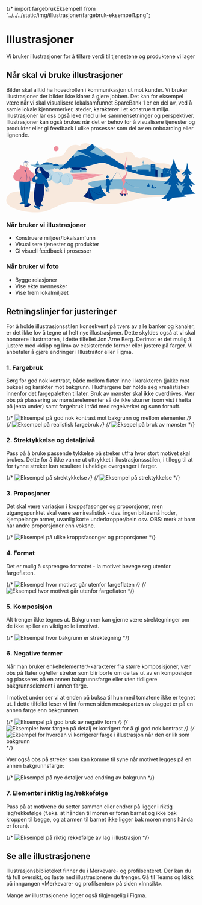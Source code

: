 
<Meta title="Profil/Illustrasjoner" />

{/* import fargebrukEksempel1 from "../../../static/img/illustrasjoner/fargebruk-eksempel1.png";

# Illustrasjoner

Vi bruker illustrasjoner for å tilføre verdi til tjenestene og produktene vi lager

## Når skal vi bruke illustrasjoner

Bilder skal alltid ha hovedrollen i kommunikasjon ut mot kunder. Vi bruker illustrasjoner der bilder ikke klarer å gjøre jobben. Det kan for eksempel være når vi skal visualisere lokalsamfunnet SpareBank 1 er en del av, ved å samle lokale kjennemerker, steder, karakterer i et konstruert miljø. Illustrasjoner lar oss også leke med ulike sammensetninger og perspektiver. Illustrasjoner kan også brukes når det er behov for å visualisere tjenester og produkter eller gi feedback i ulike prosesser som del av en onboarding eller lignende.

<svg width="100%" height="325" viewBox="0 0 893 325" fill="none" xmlns="http://www.w3.org/2000/svg">
    <title>Eksempel på illustrasjon av lokalmiljø</title>
<path d="M155.369 104.376C165.24 104.989 174.192 98.6124 181.12 91.5617C188.048 84.5109 194.179 76.2952 202.824 71.513C221.646 61.0901 247.335 69.2445 264.87 56.7984C276.213 48.7053 280.811 34.1134 289.947 23.5679C303.68 7.68836 328.572 2.72218 347.334 12.1641C350.399 5.84903 357.45 2.35432 364.317 0.944166C378.602 -1.99876 394.175 2.04776 405.15 11.5509C409.196 15.107 412.752 19.4601 414.224 24.6102C417.596 36.7497 408.951 48.7054 400.306 57.902C372.839 87.1473 338.443 112.162 298.898 118.845C279.585 122.094 259.843 120.93 240.346 119.703C226.061 118.845 211.775 117.925 197.49 117.067" fill="#F8E9DD"/>
<path d="M425.321 23.8744C430.042 21.3607 435.131 20.0118 440.097 20.0118C447.025 20.0118 453.769 22.6482 459.042 28.4727C465.112 24.7328 470.446 23.2613 475.351 23.2613C495.277 23.2613 508.152 48.2762 531.573 48.2762C546.9 48.2762 562.841 38.9569 577.311 38.9569C592.638 38.9569 602.939 53.4263 608.089 65.3819C609.438 65.198 610.786 65.1367 612.074 65.1367C618.205 65.1367 624.03 67.0986 630.283 72.2487C635.801 67.4665 641.626 65.5045 647.573 65.5045C674.734 65.5045 686.751 93.8915 728.749 93.8915C732.121 93.8915 735.554 93.8302 738.926 93.8302C779.146 93.8302 791.286 121.788 791.286 132.885C791.286 148.336 774.916 150.727 707.045 150.727C697.848 150.727 690.429 150.665 686.689 150.665C686.505 150.665 686.383 150.665 686.199 150.665C587.611 150.665 420.907 129.574 405.518 32.458" fill="#F8E9DD"/>
<path d="M724.334 222.154C793.615 228.162 765.657 251.46 765.657 251.46C752.23 251.46 738.374 251.215 724.395 251.215C588.775 251.215 592.454 285.856 464.314 285.856C418.208 285.856 388.227 274.759 327.591 274.759C326.671 274.759 325.752 274.759 324.832 274.759C242.982 274.759 219.806 324.42 141.267 324.42C86.2712 324.42 -13.8495 305.108 1.60082 257.592C12.8207 223.012 48.565 225.158 107.607 225.158C110.918 225.158 116.007 225.281 121.586 225.281C137.466 225.281 161.929 217.678 161.929 202.534C161.929 184.325 79.343 196.403 79.343 177.397C79.343 151.033 107.239 136.809 126.001 136.809C130.844 136.809 139.98 143.002 144.762 143.002" fill="#F8E9DD"/>
<path d="M787.791 127.49C794.167 122.278 802.689 120.071 811.518 120.071C826.907 120.071 854.558 129.207 854.558 145.638C854.558 155.877 850.818 169.059 848.856 177.581C836.901 180.34 837.575 199.346 821.328 199.346C807.533 199.346 782.089 180.769 782.089 135.399" fill="#F8E9DD"/>
<path d="M238.813 105.541C224.282 97.8154 209.384 89.1093 193.381 89.1093C175.111 89.1093 167.937 98.6124 159.17 105.234L238.813 105.541Z" fill="#005AA4"/>
<path d="M204.356 97.938C204.54 98.7351 204.418 99.5934 204.05 100.329C203.866 100.758 203.62 101.065 203.437 101.433C203.314 101.617 203.191 101.801 203.069 101.985C202.946 102.168 202.823 102.352 202.701 102.475C202.517 102.72 202.333 102.966 202.149 103.149C201.781 103.579 201.352 104.008 200.923 104.376C200.861 104.437 200.861 104.621 200.984 104.744C201.107 104.866 201.229 104.927 201.352 104.866C201.842 104.498 202.272 104.13 202.762 103.701C203.007 103.517 203.191 103.272 203.437 103.027L203.866 102.536C204.05 102.352 204.172 102.168 204.356 101.985C204.601 101.617 204.847 101.188 204.969 100.697C205.215 99.7774 205.398 98.7351 205.276 97.8154C205.276 97.6315 205.215 97.5088 205.215 97.3249C204.908 96.4053 204.479 95.6082 203.927 94.8725C203.375 94.0754 202.64 93.401 201.904 92.8492C201.597 92.6653 201.291 92.4201 201.045 92.2361C200.555 91.9296 200.064 91.6843 199.635 91.3778L198.593 90.7646C198.164 90.5194 197.735 90.2742 197.244 90.0902C197.122 90.0289 196.999 90.1515 196.938 90.2742C196.876 90.3968 196.876 90.5807 196.938 90.642C197.367 90.8873 197.796 91.1325 198.225 91.3778C198.593 91.5617 198.9 91.7456 199.206 91.9909C199.635 92.2974 200.064 92.604 200.494 92.9718C200.739 93.1558 200.984 93.401 201.229 93.6463C201.904 94.2594 202.578 94.8725 203.13 95.4856C203.62 96.0987 204.111 96.7731 204.234 97.5701C204.295 97.6928 204.356 97.8154 204.356 97.938Z" fill="#7EB5D2"/>
<path d="M209.813 97.8767C210.119 98.2445 210.426 98.735 210.548 99.2255C210.671 99.4707 210.732 99.716 210.855 99.9612C210.916 100.084 210.978 100.206 211.039 100.329C211.1 100.452 211.162 100.574 211.223 100.636C211.284 100.82 211.407 100.942 211.468 101.126C211.591 101.433 211.775 101.739 211.897 102.046C211.897 102.107 212.081 102.107 212.204 102.046C212.388 101.985 212.449 101.923 212.449 101.862L212.204 100.82C212.143 100.636 212.081 100.452 212.02 100.268C211.959 100.145 211.959 100.023 211.897 99.8999C211.836 99.7773 211.836 99.5934 211.775 99.4708C211.713 99.2255 211.529 98.9803 211.407 98.735C211.039 98.3059 210.794 97.8154 210.548 97.3249L210.426 97.0796C210.058 96.6504 209.751 96.2213 209.445 95.8534C209.077 95.4242 208.709 94.9951 208.219 94.6885L207.667 94.3206C207.36 94.1367 207.115 93.9528 206.809 93.7689C206.625 93.6462 206.379 93.5236 206.195 93.401C205.95 93.217 205.705 93.0944 205.398 92.9718C205.337 92.9718 205.214 93.0331 205.153 93.1557C205.092 93.2784 205.03 93.4623 205.092 93.4623C205.337 93.6462 205.582 93.8302 205.828 93.9528C206.011 94.0754 206.195 94.198 206.379 94.382C206.625 94.5659 206.87 94.8111 207.115 94.9951L207.544 95.4242C207.912 95.7921 208.341 96.16 208.709 96.5278C209.077 96.8344 209.384 97.2023 209.69 97.6314L209.813 97.8767Z" fill="#7EB5D2"/>
<path d="M311.528 122.217C294.483 125.467 266.893 127.122 214.779 127.122C176.398 127.122 126.062 110.139 113.003 100.268H282.957" fill="#7EB5D2"/>
<path d="M216.74 106.951H250.829C246.292 101.249 240.774 96.3439 234.336 96.3439C225.262 96.3439 222.074 101.188 216.74 106.951Z" fill="#005AA4"/>
<path d="M139.366 95.9761C139.673 95.9761 139.979 95.9761 140.347 95.9761C144.946 95.9761 149.483 96.0987 154.081 96.16C150.402 89.2319 146.478 84.0818 145.62 82.3037C143.597 86.9021 142.554 91.9295 139.366 95.9761Z" fill="#7EB5D2"/>
<path d="M145.313 95.5469L145.375 96.4052L145.436 97.6927L145.497 100.084C145.497 100.207 145.62 100.329 145.743 100.329C145.865 100.329 145.988 100.207 145.988 100.084L146.049 97.6927L146.111 96.4665L146.172 95.6082V95.4242C146.111 94.198 146.111 92.9718 146.111 91.7456V91.1325V90.7033C146.049 89.9676 146.049 89.2319 146.049 88.4348C146.049 87.883 146.049 87.3312 146.049 86.8407C146.049 86.1663 146.049 85.4919 146.049 84.8175C146.049 84.6948 145.927 84.5722 145.804 84.5722C145.681 84.5722 145.559 84.6948 145.559 84.8175C145.497 85.4919 145.497 86.2276 145.497 86.902C145.497 87.4538 145.497 88.0056 145.497 88.4961L145.436 90.7646V91.1325V91.7456C145.497 92.9718 145.497 94.198 145.436 95.4242L145.313 95.5469Z" fill="#005AA4"/>
<path d="M139.366 101.801C139.366 100.881 138.569 99.7774 138.263 98.8577C139.857 98.7351 141.451 98.6738 143.106 98.6738C145.865 98.6738 148.686 98.7964 151.445 98.7964C152.671 98.7964 153.958 98.7964 155.185 98.6738C154.633 100.207 153.468 101.126 152.18 101.862C152.119 101.923 139.366 101.617 139.366 101.801Z" fill="#005AA4"/>
<path d="M615.201 128.103C585.833 125.16 539.972 97.141 496.748 67.4665C480.317 56.1853 463.701 49.0119 449.109 38.589C431.759 26.2042 417.044 10.9991 405.456 3.76446C394.052 10.386 383.323 18.663 373.207 27.3078C363.458 28.7793 350.522 30.9865 333.845 35.4009C331.209 38.5277 329.553 43.7392 326.488 47.2952C323.422 50.8512 318.946 52.6906 315.574 56.5531C291.786 83.2234 259.536 115.657 224.344 136.012L616.304 148.213L615.201 128.103Z" fill="#005AA4"/>
<path d="M315.513 56.4918C322.318 48.8279 328.449 41.6546 333.783 35.3396C333.783 35.3396 369.037 47.1113 403.678 70.4094C403.678 70.4094 376.885 56.4305 350.031 54.959L318.272 65.9337C318.272 65.9337 321.092 59.68 315.513 56.4918Z" fill="#7EB5D2"/>
<path d="M496.809 67.4665C460.942 42.8195 426.853 17.1302 405.517 3.76446L418.454 19.644C418.454 19.644 407.05 33.8681 392.09 40.0605C392.09 40.0605 441.69 58.3311 448.312 63.5426C448.312 63.5426 465.969 62.3777 463.517 52.384L496.809 67.4665Z" fill="#7EB5D2"/>
<path d="M649.411 89.9676C649.35 89.4771 649.043 89.1092 648.553 88.9253C648.001 88.7414 647.449 88.4961 646.836 88.4348C647.879 88.2509 648.921 87.5152 648.921 86.7181C648.921 85.7371 647.388 85.3079 646.223 85.3079C644.936 85.3079 643.403 85.6145 642.545 86.3502C642.115 86.7181 642.177 87.4538 642.728 87.7604C643.035 87.9443 643.342 88.1283 643.587 88.3122C643.096 88.4348 642.667 88.6188 642.238 88.864C641.809 89.1092 641.563 89.5997 641.563 90.0902C641.563 90.3968 641.563 90.7646 641.563 91.1325C641.563 91.6843 641.931 92.1748 642.422 92.3587C642.851 92.5426 643.464 92.7879 644.2 92.9105C644.2 93.1557 644.2 93.3397 644.2 93.5849C644.077 96.7118 644.2 100.39 644.077 102.291C644.016 103.272 643.955 104.192 643.955 105.173C643.893 106.154 643.893 107.135 644.016 108.116L646.714 108.054C646.591 107.38 646.591 106.644 646.652 105.847C646.714 104.989 646.775 104.069 646.836 103.211C646.836 102.475 646.836 97.2636 646.775 93.0944C647.633 93.0331 648.185 92.9718 648.676 92.8492C648.982 92.7879 649.166 92.6039 649.289 92.2974C649.473 91.6843 649.595 90.9486 649.595 90.2741C649.411 90.2741 649.411 90.0902 649.411 89.9676Z" fill="#7EB5D2"/>
<path d="M644.997 88.864C644.997 89.1092 645.058 89.3545 645.058 89.5997L645.12 90.7033C645.12 91.3777 645.181 92.0521 645.181 92.7879C645.181 92.9105 645.304 93.0331 645.488 93.0331C645.671 93.0331 645.794 92.9105 645.794 92.7879C645.794 92.1135 645.855 91.3777 645.855 90.7033L645.917 89.5997C645.917 89.3545 645.917 89.1092 645.978 88.864V88.68C645.855 87.6378 645.917 86.5342 645.917 85.4919V84.9401V84.5722C645.855 83.8978 645.855 83.2847 645.855 82.6103C645.855 82.1198 645.855 81.6906 645.855 81.2001C645.855 80.6483 645.855 80.0352 645.794 79.4221C645.794 79.2995 645.671 79.1768 645.488 79.1768C645.304 79.1768 645.181 79.2995 645.181 79.4221C645.12 80.0352 645.12 80.587 645.12 81.2001C645.12 81.6906 645.12 82.1198 645.12 82.6103C645.12 83.2847 645.058 83.8978 645.058 84.5722V84.9401V85.4919C645.12 86.5342 645.12 87.6378 644.997 88.68V88.864Z" fill="#7EB5D2"/>
<path d="M786.625 132.701C785.522 133.13 784.112 133.314 782.579 133.314C767.312 133.314 686.259 99.6547 665.72 99.6547C628.566 99.6547 577.065 124.24 508.396 126.202C616.794 166.606 746.283 167.097 787.116 155.999L786.625 132.701Z" fill="#7EB5D2"/>
<path d="M591.104 103.456V140.733H571.607V102.843C571.607 102.414 571.975 102.107 572.404 102.107C576.512 102.291 585.77 102.72 590.246 102.72C590.307 102.72 590.307 102.72 590.369 102.72C590.798 102.72 591.104 103.027 591.104 103.456Z" fill="#005AA4"/>
<path d="M612.011 146.987H587.978V125.16L612.011 126.386V146.987Z" fill="#005AA4"/>
<path d="M741.255 123.014V115.289L776.631 119.152V126.632L741.255 123.014Z" fill="#005AA4"/>
<path d="M619.307 137.851C619.92 136.135 619.491 134.234 619.491 132.149C619.491 129.697 619.246 127.122 619.246 124.608C619.246 124.118 619.246 123.566 619.307 123.075C636.965 123.137 654.622 123.382 672.28 123.382C672.28 124.056 672.219 124.67 672.219 125.344C672.219 128.103 672.403 130.923 672.403 133.744C672.403 134.908 672.341 136.073 672.28 137.177L619.307 137.851Z" fill="#005AA4"/>
<path d="M713.114 161.149C712.991 151.892 712.746 146.619 712.746 137.238C712.746 133.498 712.93 129.145 712.868 125.467C707.596 123.872 699.135 121.911 699.135 121.911V160.352C699.196 160.352 707.35 161.211 713.114 161.149Z" fill="#002776"/>
<path d="M702.322 160.659V99.2869L680.802 97.4475C680.802 105.418 680.679 111.426 680.679 119.765C680.679 123.382 680.679 127.429 680.679 131.598C666.333 132.333 646.1 132.395 642.176 132.395C629.914 132.395 617.652 132.211 605.39 132.211C605.39 132.211 605.39 146.128 605.39 145.393C605.39 144.718 667.682 161.947 702.322 160.659Z" fill="#005AA4"/>
<path d="M741.439 162.131H730.525V139.875L741.439 138.035V162.131Z" fill="#002776"/>
<path d="M737.821 160.536C737.821 148.642 737.27 130.494 737.821 118.6L780.065 122.524V157.164C780.065 157.226 755.969 161.579 737.821 160.536Z" fill="#005AA4"/>
<path d="M745.24 141.162C745.24 141.224 745.24 141.346 745.24 141.407V141.775L745.302 142.45C745.302 142.511 745.424 142.511 745.547 142.511C745.669 142.511 745.792 142.45 745.792 142.45C745.792 142.204 745.853 142.021 745.853 141.775L745.915 141.407C745.915 141.346 745.915 141.224 745.976 141.162V141.101C745.915 140.733 745.976 140.426 745.976 140.059V139.875V139.752C745.976 139.568 745.915 139.323 745.915 139.139C745.915 138.955 745.915 138.832 745.915 138.648C745.915 138.465 745.915 138.281 745.915 138.035C745.915 137.974 745.792 137.974 745.669 137.974C745.547 137.974 745.424 138.035 745.424 138.035C745.424 138.219 745.363 138.403 745.363 138.587C745.363 138.71 745.363 138.894 745.363 139.016C745.363 139.2 745.302 139.446 745.24 139.629V139.752V139.936C745.302 140.426 745.302 140.794 745.24 141.162Z" fill="#7EB5D2"/>
<path d="M749.716 140.488C749.716 140.549 749.716 140.61 749.777 140.672L749.838 140.978C749.838 141.162 749.9 141.346 749.9 141.53C749.9 141.591 750.022 141.591 750.145 141.591C750.268 141.591 750.39 141.591 750.39 141.53C750.39 141.346 750.452 141.162 750.452 140.978L750.513 140.672C750.513 140.61 750.513 140.549 750.574 140.488V140.426C750.513 140.12 750.513 139.875 750.574 139.568V139.445V139.323C750.574 139.139 750.513 138.955 750.513 138.832C750.513 138.71 750.513 138.587 750.513 138.464C750.513 138.281 750.513 138.158 750.513 137.974C750.513 137.913 750.39 137.913 750.268 137.913C750.145 137.913 750.022 137.913 750.022 137.974C750.022 138.158 750.022 138.281 750.022 138.464C750.022 138.587 750.022 138.71 750.022 138.832C750.022 139.016 749.961 139.2 749.961 139.323V139.384V139.507C749.777 139.875 749.777 140.181 749.716 140.488Z" fill="#7EB5D2"/>
<path d="M754.008 140.426C754.008 140.488 754.008 140.549 754.069 140.672L754.13 140.978L754.192 141.591C754.192 141.653 754.314 141.653 754.437 141.653C754.56 141.653 754.682 141.653 754.682 141.591L754.744 140.978L754.805 140.672C754.805 140.61 754.805 140.549 754.866 140.426V140.365C754.805 140.059 754.805 139.752 754.866 139.445V139.323V139.2C754.866 139.016 754.805 138.832 754.805 138.648C754.805 138.526 754.805 138.403 754.805 138.281C754.805 138.158 754.805 138.035 754.805 137.913L754.682 138.158L754.805 138.097C754.805 138.097 754.805 137.974 754.744 137.851C754.682 137.729 754.621 137.667 754.56 137.667L754.437 137.729L754.314 137.79V137.974C754.314 138.097 754.314 138.219 754.314 138.342C754.314 138.464 754.314 138.587 754.314 138.771C754.314 138.955 754.253 139.139 754.253 139.323V139.445V139.629C754.008 139.752 754.069 140.059 754.008 140.426Z" fill="#7EB5D2"/>
<path d="M754.007 149.807C754.007 149.868 754.069 149.991 754.069 150.052L754.13 150.42C754.191 150.665 754.191 150.911 754.253 151.156C754.253 151.217 754.375 151.217 754.498 151.217C754.62 151.217 754.743 151.156 754.743 151.156V150.42V150.052C754.743 149.991 754.743 149.868 754.743 149.807V149.746C754.621 149.378 754.682 149.01 754.682 148.642V148.458V148.336C754.682 148.09 754.62 147.906 754.62 147.661C754.62 147.477 754.62 147.355 754.682 147.232C754.743 147.048 754.743 146.864 754.804 146.741C754.804 146.741 754.743 146.619 754.62 146.558C754.498 146.496 754.437 146.435 754.375 146.496C754.191 146.741 754.13 146.925 754.069 147.171C754.007 147.355 754.007 147.539 754.007 147.661C753.946 147.906 753.946 148.152 753.885 148.336V148.458V148.642C754.007 148.949 754.069 149.378 754.007 149.807Z" fill="#7EB5D2"/>
<path d="M749.716 149.868C749.716 149.93 749.777 150.052 749.777 150.114L749.838 150.481C749.9 150.727 749.9 150.972 749.961 151.217C749.961 151.278 750.083 151.278 750.206 151.278C750.329 151.278 750.451 151.217 750.451 151.217C750.451 150.972 750.451 150.727 750.451 150.481V150.114C750.451 150.052 750.451 149.93 750.451 149.868V149.807C750.329 149.439 750.329 149.071 750.329 148.703V148.519V148.397C750.267 148.152 750.267 147.968 750.267 147.722C750.267 147.539 750.267 147.416 750.329 147.293C750.39 147.109 750.39 146.925 750.513 146.803C750.513 146.803 750.451 146.68 750.329 146.619C750.206 146.558 750.145 146.496 750.083 146.558C749.9 146.741 749.838 146.987 749.777 147.232C749.716 147.416 749.716 147.6 749.716 147.784C749.716 148.029 749.654 148.274 749.654 148.519V148.642V148.826C749.654 149.01 749.716 149.439 749.716 149.868Z" fill="#7EB5D2"/>
<path d="M745.485 129.697C745.485 129.758 745.485 129.881 745.547 129.942V130.249C745.547 130.433 745.547 130.678 745.547 130.862C745.547 130.923 745.669 130.923 745.792 130.985C745.915 130.985 746.037 130.985 746.037 130.923C746.098 130.678 746.099 130.494 746.16 130.249L746.221 129.881C746.221 129.82 746.221 129.697 746.282 129.636V129.574C746.221 129.268 746.221 128.9 746.282 128.593V128.41V128.287C746.282 128.103 746.221 127.919 746.282 127.674C746.282 127.551 746.282 127.429 746.344 127.245C746.405 127.061 746.405 126.938 746.466 126.754C746.466 126.693 746.405 126.632 746.282 126.632C746.16 126.57 746.037 126.57 746.037 126.632C745.915 126.815 745.915 126.999 745.853 127.183C745.853 127.306 745.792 127.49 745.792 127.612C745.731 127.796 745.731 128.042 745.669 128.226V128.348V128.532C745.547 129.023 745.547 129.329 745.485 129.697Z" fill="#7EB5D2"/>
<path d="M764.001 149.746C764.001 149.807 764.062 149.929 764.062 149.991L764.124 150.297C764.185 150.481 764.185 150.727 764.185 150.91C764.185 150.972 764.308 150.972 764.43 150.972C764.553 150.972 764.675 150.91 764.675 150.91L764.737 150.236V149.868C764.737 149.807 764.737 149.684 764.737 149.623V149.562C764.614 149.255 764.614 148.887 764.675 148.581V148.397V148.274C764.675 148.09 764.614 147.906 764.614 147.661C764.614 147.538 764.614 147.354 764.675 147.232C764.737 147.048 764.737 146.925 764.798 146.741C764.798 146.68 764.737 146.619 764.614 146.619C764.491 146.557 764.369 146.557 764.369 146.619C764.308 146.803 764.246 146.987 764.185 147.17C764.185 147.293 764.124 147.477 764.124 147.6C764.062 147.784 764.062 148.029 764.001 148.213V148.335V148.519C764.001 149.01 764.062 149.316 764.001 149.746Z" fill="#7EB5D2"/>
<path d="M686.013 112.591L684.909 112.653L683.254 112.714C682.212 112.775 681.169 112.837 680.188 112.837C680.004 112.837 679.882 112.959 679.882 113.082C679.882 113.204 680.004 113.327 680.188 113.327C681.231 113.327 682.273 113.327 683.315 113.327H684.909H686.074H686.319C687.914 113.204 689.508 113.143 691.102 113.082H691.899L692.451 113.02C693.432 112.959 694.351 112.898 695.332 112.837C696.007 112.775 696.742 112.775 697.417 112.775C698.275 112.775 699.195 112.714 700.053 112.714C700.237 112.714 700.36 112.591 700.36 112.469C700.36 112.346 700.237 112.223 700.053 112.223C699.133 112.223 698.275 112.223 697.417 112.223C696.742 112.223 696.007 112.285 695.332 112.285L692.451 112.346H691.96L691.163 112.407C689.63 112.53 687.975 112.653 686.381 112.591H686.013Z" fill="#7EB5D2"/>
<path d="M685.646 116.699L684.604 116.761L683.071 116.822C682.09 116.883 681.109 116.944 680.128 117.006C679.944 117.006 679.821 117.128 679.821 117.251C679.821 117.374 680.005 117.496 680.128 117.496C681.109 117.435 682.09 117.435 683.071 117.435H684.604H685.646H685.891C687.363 117.374 688.895 117.374 690.367 117.435H691.164H691.654C692.574 117.435 693.494 117.435 694.413 117.435H696.375C697.172 117.435 698.031 117.435 698.889 117.435C699.073 117.435 699.196 117.312 699.196 117.19C699.196 117.067 699.073 116.944 698.889 116.944C698.031 116.944 697.234 116.883 696.375 116.883C695.701 116.883 695.088 116.883 694.413 116.822L691.654 116.699L691.164 116.638H690.367C688.895 116.638 687.363 116.638 685.83 116.577L685.646 116.699Z" fill="#7EB5D2"/>
<path d="M689.938 103.333H689.202H688.16L686.198 103.395C686.075 103.395 686.014 103.517 686.014 103.64C686.014 103.763 686.075 103.885 686.198 103.885L688.16 103.946L689.202 104.008L689.938 104.069H690.122C691.103 104.008 692.145 104.069 693.126 104.13H693.616H693.923C694.536 104.13 695.149 104.13 695.762 104.13H697.05C697.601 104.13 698.153 104.13 698.705 104.13C698.828 104.13 698.889 104.008 698.889 103.885C698.889 103.763 698.828 103.64 698.705 103.64C698.153 103.64 697.601 103.579 697.05 103.579C696.62 103.579 696.191 103.579 695.762 103.517C695.149 103.517 694.536 103.456 693.923 103.395H693.616H693.126C692.145 103.395 691.103 103.395 690.122 103.272L689.938 103.333Z" fill="#7EB5D2"/>
<path d="M634.819 127.735C634.819 127.796 634.819 127.796 634.881 127.858V128.042C634.881 128.164 634.942 128.287 634.942 128.41C634.942 128.41 635.065 128.471 635.187 128.471C635.31 128.471 635.432 128.471 635.432 128.471L635.494 128.103L635.555 127.919C635.555 127.858 635.555 127.796 635.616 127.796V127.735C635.555 127.551 635.555 127.367 635.616 127.183V127.061V126.999C635.616 126.877 635.555 126.754 635.555 126.693C635.555 126.631 635.555 126.509 635.555 126.448C635.555 126.325 635.616 126.264 635.616 126.141C635.616 126.141 635.494 126.08 635.371 126.018C635.249 125.957 635.126 125.957 635.126 125.957C635.065 126.08 635.003 126.202 635.003 126.264C635.003 126.325 634.942 126.448 634.942 126.509C634.942 126.632 634.881 126.754 634.819 126.877V126.938V127.061C634.881 127.306 634.942 127.49 634.819 127.735Z" fill="#7EB5D2"/>
<path d="M631.814 127.858C631.814 127.919 631.876 127.919 631.876 127.98L631.937 128.164C631.998 128.287 631.998 128.41 631.998 128.532C631.998 128.532 632.121 128.593 632.243 128.593C632.366 128.593 632.489 128.593 632.489 128.532L632.55 128.103V127.919C632.55 127.858 632.55 127.796 632.55 127.796V127.735C632.427 127.551 632.427 127.367 632.489 127.183V127.061V126.999C632.427 126.877 632.427 126.754 632.427 126.693C632.427 126.632 632.427 126.509 632.427 126.448C632.427 126.325 632.489 126.264 632.489 126.141C632.489 126.141 632.366 126.08 632.243 126.018C632.121 125.957 631.998 125.957 631.998 125.957C631.937 126.08 631.876 126.202 631.876 126.325C631.876 126.448 631.814 126.509 631.814 126.632C631.814 126.754 631.753 126.877 631.753 126.999V127.061V127.183C631.814 127.367 631.876 127.613 631.814 127.858Z" fill="#7EB5D2"/>
<path d="M627.891 127.612C627.891 127.674 627.952 127.735 627.952 127.735L628.013 127.919L628.075 128.287C628.075 128.287 628.197 128.348 628.32 128.348C628.442 128.348 628.565 128.348 628.565 128.287L628.626 127.919V127.735C628.626 127.674 628.626 127.612 628.688 127.612V127.551C628.626 127.367 628.626 127.122 628.626 126.938V126.815V126.754C628.565 126.632 628.565 126.509 628.565 126.386C628.565 126.325 628.565 126.202 628.565 126.141C628.565 126.08 628.565 126.018 628.565 125.957L628.197 126.202C628.258 126.202 628.32 126.264 628.381 126.264C628.381 126.264 628.442 126.202 628.504 126.08C628.565 125.957 628.565 125.834 628.565 125.834C628.504 125.773 628.442 125.773 628.442 125.712L628.075 125.528L628.013 125.957C628.013 126.018 628.013 126.08 628.013 126.141C628.013 126.202 628.013 126.325 628.013 126.386C628.013 126.509 627.952 126.632 627.952 126.754V126.815V126.938C627.891 127.183 627.952 127.367 627.891 127.612Z" fill="#7EB5D2"/>
<path d="M624.641 127.612C624.641 127.674 624.702 127.674 624.702 127.735L624.763 127.919L624.825 128.287C624.825 128.287 624.947 128.348 625.07 128.287C625.192 128.287 625.315 128.287 625.315 128.226L625.376 127.858V127.674C625.376 127.612 625.376 127.612 625.438 127.551C625.376 127.367 625.376 127.183 625.376 126.999V126.938V126.877C625.315 126.754 625.315 126.693 625.315 126.57C625.315 126.509 625.315 126.448 625.315 126.325C625.315 126.264 625.315 126.202 625.315 126.141L625.07 126.386H625.131C625.131 126.386 625.192 126.264 625.192 126.141C625.192 126.018 625.192 125.896 625.131 125.896H625.07L624.886 125.834L624.825 126.141C624.825 126.202 624.825 126.264 624.825 126.386C624.825 126.448 624.825 126.57 624.825 126.632C624.825 126.754 624.763 126.877 624.763 126.999V127.061V127.183C624.702 127.245 624.702 127.429 624.641 127.612Z" fill="#7EB5D2"/>
<path d="M246.231 26.0203C245.618 32.3967 240.161 37.4855 233.724 37.4855C227.286 37.4855 222.994 32.458 222.994 26.0203C222.994 19.5827 228.635 14.2486 235.011 13.7582C241.387 13.2677 246.844 19.1535 246.231 26.0203Z" fill="#EE8D9C"/>
<path d="M238.384 127.122C276.642 127.122 298.775 125.037 313.244 122.278C346.904 116.822 405.394 101.494 435.927 93.2171C445.001 90.7647 454.443 90.5194 463.517 92.4201C467.134 93.1558 470.752 98.6124 474.247 100.023C528.936 122.953 704.04 186.287 789.814 151.095V200.205L406.314 181.75L403.003 182.67C403.003 182.67 366.953 219.701 301.902 183.589C236.851 147.539 222.995 175.987 158.128 175.987C106.32 176.048 8.52901 127.122 238.384 127.122Z" fill="#F8E9DD"/>
<path d="M789.875 151.095C692.513 181.014 528.936 118.661 474.246 95.7308C470.752 94.2593 467.195 93.1558 463.517 92.42C432.677 101.555 479.212 177.949 624.948 177.949C770.684 177.949 789.813 177.949 789.813 177.949V151.095H789.875Z" fill="#F8E9DD"/>
<path d="M808.391 235.888C770.439 240.118 736.718 241.651 703.243 241.651C605.697 241.651 581.724 214.919 521.456 214.919C509.562 214.919 501.407 216.268 483.811 216.268C452.542 216.268 401.409 207.807 389.331 195.484C387.921 194.073 385.897 192.663 385.897 190.272C385.897 185.551 392.764 183.528 394.42 182.731C415.633 173.166 482.278 170.224 545.367 169.672C551.559 169.61 557.752 169.61 563.944 169.61C690.858 169.61 743.463 177.581 818.139 183.528C857.746 186.716 907.837 225.649 808.391 235.888Z" fill="#7EB5D2"/>
<path d="M673.507 192.725C673.446 193.89 673.262 194.503 673.017 195.668C674.304 197.262 675.898 199.837 675.898 201.676C675.898 203.945 673.937 204.742 671.607 204.742C668.357 204.742 664.372 203.025 664.372 201.124C664.372 199.101 666.089 196.403 667.989 194.38C668.235 191.744 669.338 188.433 671.668 188.433C672.833 188.433 673.323 189.598 673.507 190.763C674.611 191.315 675.899 191.928 676.696 192.541C676.757 192.602 676.757 192.725 676.634 192.725C676.021 192.909 674.611 193.215 673.507 192.725Z" fill="#005AA4"/>
<path d="M687.915 196.035C686.996 196.158 685.708 196.403 684.727 196.649C684.237 196.771 684.175 197.384 684.605 197.568C685.34 197.875 686.26 198.181 687.118 198.427C686.383 200.572 683.133 203.822 683.562 207.255C683.746 208.665 684.421 210.014 685.34 211.241C688.099 211.976 691.594 212.467 694.966 212.467C700.852 212.467 705.389 211.486 707.596 206.826C704.163 206.274 698.583 203.761 690.613 202.78C691.533 200.818 692.636 198.917 692.391 196.649V196.587C692.207 194.993 691.165 194.38 690.061 194.503C689.326 194.564 688.467 195.116 687.915 196.035Z" fill="#005AA4"/>
<path d="M698.215 205.355C697.908 205.109 697.479 204.987 696.989 205.048C696.866 205.048 696.805 205.048 696.682 205.109C696.56 205.171 696.437 205.232 696.314 205.293C696.13 205.477 695.947 205.661 695.885 205.907C695.824 206.152 695.763 206.397 695.824 206.642C695.885 206.887 696.008 207.133 696.069 207.255C696.253 207.562 696.498 207.868 696.744 208.114C697.295 208.666 697.847 209.033 698.399 209.34C698.706 209.524 699.012 209.646 699.38 209.769C699.686 209.892 699.993 209.953 700.3 210.076C700.545 210.137 700.79 210.198 701.035 210.198C701.281 210.198 701.526 210.198 701.771 210.198C702.262 210.137 702.691 210.014 703.12 209.769C703.549 209.524 703.856 209.095 704.04 208.727C704.101 208.604 704.04 208.42 703.917 208.359C703.794 208.298 703.61 208.298 703.549 208.42C703.12 209.095 702.507 209.463 701.71 209.463C701.526 209.463 701.281 209.463 701.097 209.401C700.913 209.401 700.729 209.34 700.545 209.279C700.3 209.217 699.993 209.095 699.748 208.911C699.441 208.788 699.196 208.604 698.889 208.42C698.399 208.114 697.847 207.807 697.357 207.378C697.111 207.194 696.927 207.01 696.744 206.765C696.621 206.642 696.621 206.581 696.621 206.52C696.621 206.458 696.621 206.336 696.621 206.274C696.682 206.213 696.682 206.152 696.744 206.09C696.805 206.029 696.866 206.029 696.989 206.029C697.173 206.029 697.418 206.09 697.602 206.213C697.725 206.336 697.847 206.458 697.97 206.581C698.338 206.949 698.583 207.501 698.706 208.052C698.767 208.298 698.767 208.543 698.706 208.788C698.644 208.972 698.522 209.217 698.338 209.34C697.97 209.708 697.479 209.892 696.927 209.83C696.376 209.769 695.701 209.646 695.149 209.401C694.72 209.217 694.291 209.033 693.923 208.788C693.31 208.42 692.697 207.868 692.207 207.317C691.839 206.887 691.532 206.458 691.287 205.968C690.98 205.355 690.674 204.68 690.429 204.006C690.367 203.883 690.183 203.822 690.061 203.822C689.877 203.883 689.815 204.006 689.815 204.19C689.999 204.926 690.306 205.6 690.612 206.274C690.919 206.765 691.226 207.317 691.593 207.746C692.084 208.42 692.697 208.972 693.371 209.524C693.801 209.83 694.23 210.137 694.72 210.321C695.395 210.627 696.069 210.811 696.866 210.873C697.663 210.873 698.522 210.566 699.073 209.953C699.319 209.646 699.503 209.34 699.625 208.911C699.686 208.482 699.686 208.114 699.564 207.746C699.38 207.071 699.073 206.458 698.644 205.907C698.644 205.723 698.46 205.539 698.215 205.355Z" fill="#7EB5D2"/>
<path d="M814.706 242.877C822.86 232.822 832.793 218.353 838.433 201.492C834.571 203.454 830.402 203.577 829.605 201.124C828.44 197.323 838.127 191.866 839.23 187.391C835.061 189.843 828.011 196.158 822.309 196.158C822.125 196.158 821.941 196.158 821.757 196.158C819.917 196.035 819.12 193.767 820.347 192.418C832.118 179.481 842.725 162.989 846.342 145.761C843.829 148.765 836.226 153.118 835.184 150.849C833.345 146.925 838.863 145.638 841.315 140.304C841.315 140.304 835.123 146.374 828.072 145.209C826.907 145.025 826.539 143.553 827.397 142.818C853.087 121.481 849.04 106.399 851.247 95.7308C851.615 93.9528 854.19 93.8915 854.558 95.6695C856.643 105.847 851.431 123.321 877.243 140.917C877.611 141.162 877.55 141.775 877.121 141.898C875.22 142.634 870.56 143.799 864.552 139.875C871.664 149.868 869.947 153.302 858.543 144.044C860.996 172.002 878.653 183.099 887.237 192.909C888.402 194.257 886.685 196.219 885.03 195.606C878.408 193.031 876.201 191.866 869.947 187.758C879.389 204.68 876.998 206.213 865.472 199.469C864.491 198.733 863.51 197.997 862.59 197.262C862.59 197.262 872.645 228.898 892.142 236.255" fill="#005AA4"/>
<path d="M890.303 235.213C887.237 233.68 884.417 231.657 881.964 229.327C879.512 226.997 877.244 224.361 875.282 221.541C873.197 218.659 871.358 215.594 869.702 212.467C868.537 210.26 867.434 207.991 866.453 205.723C865.901 204.496 865.411 203.209 864.859 201.983L864.123 200.082L863.755 199.101L863.694 198.978V198.917L863.755 198.978C864 199.162 864.246 199.346 864.552 199.592L864.92 199.898L865.104 200.021C865.165 200.082 865.288 200.143 865.349 200.205C865.656 200.389 865.901 200.511 866.208 200.695C866.759 201.002 867.372 201.308 867.924 201.615C869.089 202.228 870.315 202.841 871.664 203.331C872.339 203.577 873.013 203.761 873.81 203.883C874.178 203.945 874.607 203.883 875.098 203.761C875.588 203.638 875.956 203.209 876.14 202.78C876.446 201.983 876.324 201.247 876.201 200.572C876.079 199.898 875.895 199.224 875.649 198.611C875.22 197.323 874.668 196.097 874.117 194.932C873.565 193.706 872.952 192.541 872.339 191.376L871.235 189.353L871.787 189.72L873.197 190.579C874.301 191.315 875.465 191.989 876.63 192.602C878.96 193.89 881.413 194.932 883.804 195.913L884.723 196.281C884.969 196.403 885.398 196.526 885.827 196.526C886.624 196.526 887.421 196.097 887.85 195.422C888.096 195.116 888.218 194.687 888.218 194.257C888.218 193.828 888.096 193.399 887.85 193.031C887.728 192.847 887.605 192.725 887.482 192.602L887.176 192.234L886.501 191.498C884.723 189.598 882.823 187.758 880.983 185.98C879.144 184.141 877.305 182.302 875.527 180.463C874.668 179.482 873.81 178.562 872.952 177.581L871.725 176.109L871.112 175.374L870.561 174.577C867.188 170.101 864.368 165.073 862.468 159.739L862.1 158.758C861.977 158.452 861.854 158.084 861.793 157.777L861.241 155.754C861.057 155.08 860.812 154.405 860.69 153.731L860.26 151.646L859.831 149.562C859.709 148.887 859.647 148.152 859.586 147.477C859.525 146.864 859.463 146.251 859.341 145.638V145.454C859.341 145.454 859.463 145.515 859.463 145.577L860.199 146.128C860.567 146.374 860.873 146.68 861.241 146.925C861.977 147.416 862.651 147.968 863.449 148.397C864.184 148.887 864.981 149.317 865.84 149.684C866.269 149.868 866.698 150.052 867.188 150.114C867.434 150.175 867.679 150.175 867.986 150.175C868.292 150.175 868.599 150.114 868.844 149.93C869.15 149.746 869.334 149.378 869.396 149.133C869.457 149.01 869.457 148.826 869.457 148.703V148.336C869.396 147.845 869.273 147.355 869.15 146.925C868.844 146.067 868.476 145.209 868.047 144.412C867.618 143.615 867.127 142.818 866.637 142.082L866.391 141.714C866.453 141.775 866.514 141.775 866.637 141.837L866.698 141.898L867.066 142.082C867.372 142.205 867.679 142.388 867.986 142.45C869.212 142.94 870.499 143.247 871.848 143.369C872.829 143.492 873.81 143.492 874.791 143.369C875.282 143.308 875.772 143.185 876.263 143.063C876.508 143.002 876.753 142.94 876.998 142.879C877.121 142.818 877.244 142.818 877.366 142.756L877.55 142.695C877.673 142.634 877.734 142.572 877.857 142.511C878.224 142.205 878.347 141.714 878.163 141.285C878.102 141.101 877.918 140.917 877.734 140.794L877.427 140.61L876.263 139.752L873.994 138.097C873.197 137.545 872.523 136.932 871.787 136.319L869.641 134.479C868.966 133.866 868.292 133.13 867.618 132.517C866.943 131.843 866.269 131.23 865.717 130.433C864.675 129.145 863.571 127.98 862.713 126.57C862.284 125.896 861.793 125.221 861.364 124.547C860.996 123.811 860.567 123.075 860.199 122.401C858.728 119.458 857.563 116.331 856.95 113.082C856.275 109.832 856.03 106.522 855.846 103.149C855.785 101.494 855.662 99.7774 855.478 98.122C855.417 97.6928 855.356 97.2636 855.294 96.8344L855.172 96.2213C855.172 96.0374 855.11 95.7921 854.988 95.5469C854.804 95.0564 854.375 94.6272 853.884 94.4433C853.394 94.2594 852.842 94.2594 852.351 94.4433C851.738 94.6272 851.186 95.179 851.002 95.7922C850.88 96.0987 850.88 96.3439 850.819 96.5892L850.696 97.3249C850.328 99.6547 850.144 102.046 849.899 104.376C849.654 106.705 849.347 109.097 848.857 111.365C847.876 115.963 846.098 120.439 843.706 124.424C840.457 129.82 836.227 134.602 831.69 138.955L829.36 140.978L828.195 142.021L827.643 142.511L827.336 142.756C827.214 142.879 827.091 143.002 826.969 143.124C826.539 143.676 826.478 144.534 826.846 145.147C827.03 145.454 827.275 145.699 827.582 145.883C827.766 145.944 827.888 146.006 828.072 146.067C828.256 146.128 828.379 146.128 828.501 146.128C829.053 146.19 829.605 146.251 830.095 146.251C830.341 146.251 830.647 146.251 830.892 146.251L831.69 146.128C833.59 145.883 835.429 145.209 837.085 144.35C838.802 143.431 840.334 142.388 841.744 141.04L841.009 140.549C840.396 141.837 839.599 142.94 838.618 143.983C837.637 145.025 836.533 145.944 835.552 147.109C835.062 147.722 834.632 148.397 834.51 149.255L834.449 149.868C834.449 150.052 834.51 150.298 834.51 150.481C834.51 150.665 834.632 150.849 834.694 151.033C834.755 151.217 834.816 151.401 834.939 151.646C835.246 152.137 835.797 152.321 836.226 152.321C836.656 152.382 837.085 152.321 837.453 152.259C838.188 152.137 838.924 151.83 839.599 151.585C840.947 151.033 842.174 150.298 843.4 149.5C844.013 149.071 844.565 148.642 845.178 148.213L845.484 147.906L845.546 147.845V147.906V147.968L845.301 149.01C845.055 150.052 844.687 151.095 844.442 152.076C844.136 153.118 843.768 154.099 843.461 155.141C843.093 156.183 842.725 157.164 842.358 158.145C840.763 162.131 838.863 166.054 836.778 169.794C834.326 174.147 831.567 178.439 828.501 182.424C826.969 184.448 825.436 186.41 823.78 188.31C822.983 189.291 822.186 190.211 821.328 191.131C820.899 191.621 820.531 192.05 820.04 192.541C819.55 193.154 819.366 193.951 819.489 194.687C819.611 195.484 820.102 196.219 820.837 196.649C821.205 196.833 821.635 196.955 822.002 196.955C822.186 196.955 822.37 196.955 822.554 196.955L823.106 196.894C824.516 196.771 825.926 196.403 827.214 195.852C829.789 194.748 832.119 193.276 834.387 191.744C835.491 190.947 836.656 190.211 837.759 189.414L838.188 189.107V189.169L838.127 189.291C838.066 189.414 837.943 189.537 837.821 189.72C837.637 189.966 837.391 190.272 837.208 190.518C836.778 191.008 836.349 191.498 835.859 191.989C834.939 192.97 833.958 193.89 832.977 194.871C832.241 195.606 831.567 196.342 830.892 197.139C830.279 197.936 829.605 198.856 829.36 200.021C829.237 200.572 829.298 201.247 829.544 201.799C829.789 202.35 830.218 202.841 830.77 203.086C831.812 203.638 832.977 203.699 834.019 203.577C834.878 203.515 835.675 203.331 836.472 203.086C836.84 202.964 837.269 202.841 837.637 202.657C837.759 202.596 837.821 202.596 837.943 202.534C837.943 202.534 837.943 202.534 838.005 202.534V202.596V202.657L837.943 202.841L837.637 203.761C837.391 204.496 837.085 205.293 836.778 206.029C835.675 209.033 834.387 211.976 832.977 214.858C830.954 219.027 828.685 223.012 826.233 226.936C823.167 231.841 819.734 236.685 816.117 241.283C815.381 242.203 814.89 243.061 815.013 243.122C815.136 243.245 815.81 242.57 816.607 241.651C820.286 237.052 823.78 232.148 826.846 227.243C829.298 223.319 831.567 219.272 833.651 215.103C835.062 212.222 836.41 209.279 837.575 206.213C837.882 205.477 838.188 204.68 838.434 203.945L838.924 202.596L839.292 201.615L839.476 201.124L839.537 201.002V200.94H839.476L839.231 201.063L838.311 201.492C838.005 201.615 837.637 201.799 837.391 201.921C837.024 202.044 836.656 202.167 836.288 202.289C835.552 202.534 834.755 202.657 834.019 202.718C833.1 202.78 832.119 202.718 831.322 202.289C830.586 201.86 830.218 201.063 830.463 200.205C830.647 199.346 831.199 198.549 831.812 197.813C832.425 197.078 833.1 196.342 833.835 195.668C834.816 194.687 835.797 193.767 836.778 192.786C837.269 192.296 837.759 191.805 838.188 191.253C838.434 191.008 838.618 190.701 838.863 190.395C838.985 190.272 839.047 190.088 839.169 189.966L839.231 189.843C839.292 189.782 839.353 189.72 839.353 189.659C839.415 189.537 839.476 189.353 839.599 189.23L839.844 188.801C839.905 188.678 839.966 188.556 839.966 188.433C840.089 188.188 840.15 187.942 840.212 187.697L840.457 186.961L840.518 186.778H840.457L840.396 186.839L840.089 186.961L839.476 187.268C839.353 187.329 839.231 187.391 839.108 187.513L838.679 187.759L837.882 188.249L837.698 188.372L837.575 188.433L837.391 188.556C836.288 189.353 835.123 190.088 834.019 190.885C831.751 192.418 829.482 193.89 827.091 194.932C825.865 195.422 824.639 195.79 823.351 195.913L822.861 195.974C822.677 195.974 822.554 195.974 822.37 195.974C822.064 195.974 821.818 195.913 821.635 195.79C821.205 195.545 820.837 195.116 820.776 194.564C820.715 194.074 820.837 193.583 821.144 193.215C821.512 192.786 821.941 192.296 822.37 191.805C823.229 190.885 824.026 189.904 824.823 188.923C826.478 187.023 828.011 185 829.544 182.976C832.609 178.93 835.368 174.638 837.882 170.285C840.028 166.484 841.99 162.56 843.645 158.513C844.013 157.471 844.442 156.49 844.81 155.448C845.178 154.405 845.546 153.363 845.852 152.321C846.159 151.279 846.465 150.236 846.711 149.194C847.079 147.539 847.508 145.883 847.876 144.166L847.017 145.147C846.711 145.454 846.465 145.822 846.159 146.128C845.668 146.68 845.055 147.232 844.871 147.355C844.32 147.784 843.768 148.213 843.216 148.642C842.051 149.439 840.886 150.114 839.599 150.665C838.985 150.911 838.311 151.156 837.698 151.279C837.085 151.401 836.349 151.401 836.226 151.095C836.165 151.033 836.104 150.849 836.043 150.727C835.981 150.604 835.92 150.42 835.92 150.298C835.92 150.175 835.859 149.991 835.859 149.868V149.439C835.981 148.826 836.288 148.274 836.717 147.784C837.575 146.742 838.74 145.761 839.721 144.657C840.702 143.553 841.622 142.327 842.296 140.978L843.277 138.894L841.561 140.488C840.273 141.714 838.74 142.756 837.146 143.615C835.552 144.473 833.774 145.086 831.996 145.27L831.26 145.331H830.525C830.034 145.331 829.544 145.27 829.053 145.209C828.747 145.209 828.624 145.147 828.501 145.086C828.379 145.025 828.256 144.902 828.195 144.718C828.011 144.412 828.072 144.044 828.317 143.799C828.379 143.676 828.624 143.492 828.808 143.308L829.421 142.818L830.586 141.775L832.977 139.691C837.637 135.338 841.928 130.555 845.239 125.099L846.343 123.137L846.895 122.156C847.079 121.849 847.201 121.481 847.385 121.114C849.163 117.374 850.328 113.388 851.002 109.342C851.186 108.3 851.309 107.319 851.432 106.338C851.554 105.357 851.616 104.314 851.738 103.333C851.922 101.31 852.045 99.3482 852.351 97.3862L852.474 96.7118L852.535 96.3439C852.535 96.2213 852.597 96.16 852.597 96.0987C852.719 95.7922 852.964 95.5469 853.271 95.4243C853.823 95.179 854.558 95.4243 854.804 95.9761C854.926 96.2213 854.988 96.7118 855.049 97.0797C855.11 97.5088 855.172 97.8767 855.233 98.3059C855.417 99.9613 855.539 101.617 855.601 103.272C855.785 106.644 856.03 110.016 856.704 113.327C857.379 116.638 858.544 119.887 860.015 122.892C860.444 123.627 860.812 124.363 861.241 125.099C861.671 125.834 862.161 126.509 862.59 127.183C863.449 128.593 864.613 129.881 865.656 131.169C866.208 131.966 866.943 132.579 867.618 133.253C868.292 133.928 868.966 134.663 869.641 135.276L871.787 137.177C872.523 137.79 873.197 138.465 873.994 139.016L876.324 140.733L877.489 141.591L877.795 141.775C877.857 141.775 877.857 141.775 877.857 141.837V141.898L877.734 141.959C877.611 142.021 877.55 142.021 877.427 142.082C877.244 142.143 876.998 142.205 876.753 142.266C876.324 142.388 875.895 142.45 875.404 142.511C874.484 142.634 873.565 142.634 872.706 142.511C871.48 142.388 870.254 142.082 869.089 141.653C868.783 141.53 868.537 141.407 868.231 141.285L868.047 141.162C867.986 141.101 867.924 141.101 867.802 141.04L867.005 140.61C865.901 139.997 864.797 139.323 863.694 138.71L865.165 140.856L865.901 141.898L866.269 142.45L866.514 142.879C867.005 143.615 867.434 144.35 867.863 145.147C868.292 145.883 868.66 146.68 868.905 147.477C869.028 147.845 869.15 148.274 869.15 148.642C869.212 149.01 869.089 149.317 868.967 149.378C868.844 149.5 868.415 149.501 868.047 149.439C867.679 149.378 867.25 149.194 866.882 149.071C866.085 148.765 865.349 148.274 864.613 147.845C863.878 147.416 863.142 146.925 862.468 146.374C862.1 146.128 861.793 145.883 861.425 145.577L860.935 145.209L860.138 144.534L859.402 143.921L859.034 143.615L858.85 143.492V143.553V143.676L859.095 145.577C859.218 146.374 859.279 147.109 859.402 147.906C859.525 148.581 859.586 149.317 859.709 149.991L860.138 152.076L860.567 154.16C860.751 154.835 860.935 155.509 861.119 156.245L861.732 158.329C861.793 158.697 861.916 159.004 862.1 159.372L862.468 160.353C864.43 165.748 867.25 170.775 870.622 175.312L871.174 176.109L871.787 176.906L873.013 178.439C873.871 179.482 874.73 180.401 875.588 181.444C877.366 183.344 879.205 185.245 881.106 187.084C882.945 188.923 884.846 190.701 886.624 192.602L887.298 193.338L887.605 193.706C887.728 193.828 887.85 193.951 887.912 194.012C888.218 194.38 888.157 194.871 887.912 195.238C887.666 195.668 887.176 195.913 886.685 195.913C886.44 195.913 886.256 195.852 885.95 195.729L885.03 195.361C882.639 194.38 880.186 193.399 877.918 192.173C876.753 191.56 875.649 190.885 874.546 190.211L873.687 189.659L872.584 188.923L869.764 187.084L871.419 190.15L872.461 192.112C873.074 193.276 873.687 194.503 874.239 195.668C874.791 196.894 875.282 198.059 875.711 199.285C875.895 199.898 876.079 200.511 876.201 201.124C876.324 201.737 876.324 202.351 876.14 202.78C876.017 202.964 875.895 203.148 875.649 203.209C875.404 203.27 875.098 203.27 874.791 203.27C874.178 203.209 873.504 203.025 872.89 202.78C871.664 202.289 870.438 201.676 869.334 201.063C868.783 200.756 868.169 200.45 867.618 200.143C867.311 199.959 867.066 199.837 866.759 199.653C866.698 199.591 866.575 199.53 866.391 199.408L866.024 199.101C865.288 198.549 864.552 197.997 863.816 197.384L863.142 196.894L862.774 196.649L862.59 196.526L862.529 196.465L862.468 196.403V196.465C862.652 197.016 862.835 197.568 863.019 198.059L863.326 198.978L863.632 199.837L864 200.818C864.246 201.431 864.491 202.105 864.736 202.718C865.288 204.006 865.778 205.232 866.391 206.52C867.434 208.788 868.537 211.057 869.764 213.264C871.48 216.452 873.442 219.579 875.588 222.522C877.611 225.342 879.88 227.917 882.394 230.308C884.907 232.699 887.789 234.723 890.855 236.194C891.958 236.685 892.939 236.93 893 236.807C892.265 236.194 891.406 235.704 890.303 235.213Z" fill="#7EB5D2"/>
<path d="M783.638 255.7C777.323 260.482 769.659 269.802 760.279 269.802C756.968 269.802 755.435 268.085 755.435 265.387C755.435 262.874 756.539 260.237 757.949 257.846C752.86 260.912 748.016 262.567 743.112 262.567C739.249 262.567 735.386 261.525 731.34 259.318C752.553 249.876 770.088 218.791 776.036 195.125C773.767 196.597 771.253 197.455 768.678 197.271C764.693 196.903 762.976 193.838 763.283 190.404C763.467 188.503 764.264 186.48 765.674 184.763C759.604 189.546 755.251 193.102 746.361 192.305C745.932 192.243 745.564 192.243 745.135 192.182C742.928 191.876 742.192 189.055 743.97 187.645C759.298 175.628 771.253 162.937 778.427 144.176C776.036 145.157 773.093 143.685 772.663 140.926C772.541 140.19 772.541 139.393 772.541 138.596C772.786 134.734 774.809 130.442 776.587 127.377C772.786 132.343 766.655 136.267 760.463 137.37C759.052 137.615 758.194 135.837 759.298 134.918C773.828 122.226 783.822 98.6217 788.052 78.2665C788.482 76.2432 791.363 76.3045 791.731 78.3278C794.858 94.3912 800.928 114.808 815.826 128.541C816.991 129.645 817.604 131.178 817.543 132.772C817.42 134.55 816.746 135.837 814.784 135.715C810.124 135.408 805.894 129.768 801.909 127.254C804.177 130.81 807.733 135.899 807.488 140.374C807.488 140.62 807.427 140.865 807.427 141.11C807.059 143.195 804.729 144.298 802.89 143.256C801.173 142.275 799.701 141.171 798.291 139.945C802.522 159.871 816.255 177.038 828.456 185.928C829.683 186.848 829.499 188.749 828.15 189.423C826.31 190.281 822.386 189.914 820.363 189.423C815.765 188.258 812.332 187.768 808.776 184.396C809.327 190.404 816.93 194.88 815.029 198.62C813.129 202.36 805.526 197.087 800.621 190.833C805.219 205.425 821.896 239.882 849.854 249.814" fill="#005AA4"/>
<path d="M847.279 248.343C843.048 246.565 839.125 244.174 835.446 241.476C831.767 238.717 828.395 235.59 825.268 232.218C822.08 228.723 819.076 224.983 816.378 221.06C814.478 218.301 812.7 215.48 811.044 212.537C809.266 209.349 807.549 206.161 806.017 202.85C804.3 199.172 802.645 195.248 801.112 190.588L800.192 191.079C801.602 192.857 803.503 195.002 805.833 196.842C807.243 197.945 808.714 198.988 810.431 199.723C811.289 200.091 812.209 200.336 813.251 200.275C813.742 200.214 814.294 200.03 814.723 199.723C815.152 199.356 815.459 198.926 815.581 198.436C815.949 197.455 815.704 196.351 815.336 195.554C814.968 194.696 814.478 193.899 813.926 193.224C812.883 191.753 811.78 190.404 810.86 188.933C810.431 188.197 810.002 187.4 809.695 186.603C809.634 186.419 809.573 186.174 809.511 185.99L809.45 185.806C809.45 185.744 809.45 185.683 809.45 185.622V185.561C809.45 185.561 809.511 185.561 809.511 185.622L809.634 185.744L809.818 185.867L809.879 185.928L810.002 186.051L810.308 186.235C810.492 186.358 810.676 186.48 810.86 186.603C811.596 187.093 812.454 187.522 813.251 187.89C814.907 188.565 816.623 189.055 818.34 189.423C819.199 189.607 819.996 189.852 820.915 190.036C821.774 190.22 822.693 190.343 823.552 190.404C824.41 190.465 825.268 190.465 826.188 190.404C827.046 190.281 827.966 190.22 828.886 189.607C829.744 188.933 830.051 187.706 829.621 186.725C829.437 186.235 829.008 185.806 828.64 185.499L827.598 184.702C824.9 182.618 822.325 180.349 819.873 177.835C817.482 175.383 815.213 172.747 813.067 169.988C812.516 169.313 812.025 168.577 811.535 167.903L810.799 166.861L810.063 165.818C809.573 165.083 809.082 164.408 808.653 163.673L807.304 161.465C805.342 158.093 803.564 154.599 802.093 150.981C801.725 150.062 801.418 149.142 801.05 148.222C800.683 147.303 800.437 146.383 800.131 145.463C799.886 144.544 799.518 143.624 799.334 142.643L799.027 141.478C799.027 141.355 798.966 141.233 798.966 141.171L799.211 141.417L799.579 141.662L800.131 142.091C800.867 142.643 801.664 143.133 802.522 143.624C803.38 144.176 804.545 144.298 805.526 143.93C806.507 143.563 807.366 142.766 807.672 141.723C808.163 139.761 807.795 137.861 807.243 136.083C806.63 134.305 805.771 132.649 804.852 131.116C804.055 129.768 803.196 128.419 802.277 127.009L801.602 127.683C803.871 129.155 805.833 131.178 808.04 132.956C809.144 133.875 810.308 134.734 811.657 135.347C812.332 135.653 813.006 135.899 813.742 136.083C814.11 136.144 814.478 136.205 814.845 136.205C815.213 136.205 815.642 136.205 816.072 136.083C816.501 135.96 816.869 135.715 817.175 135.408C817.482 135.102 817.666 134.673 817.788 134.305C818.034 133.508 818.095 132.772 818.034 132.036C817.972 131.239 817.727 130.503 817.421 129.829C817.053 129.155 816.562 128.541 816.01 128.051L814.539 126.579C814.048 126.089 813.558 125.598 813.067 125.047C812.148 124.004 811.167 123.023 810.308 121.859C803.993 114.011 799.64 104.753 796.514 95.1883C795.165 91.0192 794.061 86.7887 793.08 82.4356C792.835 81.332 792.59 80.2897 792.406 79.1861L792.222 78.3891C792.222 78.2665 792.16 78.0825 792.099 77.8986C792.038 77.7147 791.976 77.5921 791.854 77.4081C791.486 76.795 790.812 76.4272 790.137 76.3658C789.463 76.3045 788.727 76.5498 788.237 77.0402C787.991 77.2855 787.807 77.592 787.685 77.9599C787.562 78.3278 787.562 78.5117 787.501 78.8183L786.765 82.0677C784.681 90.7126 781.799 99.2961 778.059 107.328L777.201 109.167L776.281 110.945C773.461 116.463 770.15 121.92 766.226 126.825C765.184 128.051 764.264 129.277 763.099 130.381C762.547 130.933 761.995 131.546 761.444 132.097L759.727 133.692L758.869 134.55C758.501 134.918 758.255 135.531 758.317 136.083C758.378 136.634 758.623 137.186 759.053 137.493C759.482 137.861 760.095 137.983 760.647 137.861C762.241 137.554 763.835 137.125 765.306 136.512C769.905 134.672 774.012 131.607 777.078 127.622L776.158 127.009C775.239 128.603 774.38 130.258 773.706 131.913C773.031 133.63 772.418 135.408 772.173 137.248C772.05 138.167 771.989 139.148 772.05 140.068C772.112 140.558 772.173 141.049 772.296 141.539C772.418 142.03 772.725 142.459 772.97 142.888C773.277 143.317 773.645 143.624 774.074 143.93C774.503 144.237 774.993 144.421 775.484 144.605C775.974 144.727 776.465 144.789 777.017 144.789C777.139 144.789 777.262 144.789 777.384 144.727C777.446 144.727 777.446 144.727 777.446 144.727C777.507 144.727 777.507 144.727 777.568 144.666V144.727L777.446 144.973L776.955 146.26C776.649 147.119 776.22 147.977 775.852 148.835C774.564 151.717 773.093 154.476 771.499 157.235C769.905 159.933 768.065 162.569 766.165 165.083C762.302 170.11 757.949 174.709 753.351 178.878C750.898 181.146 748.262 183.353 745.625 185.499C744.951 186.051 744.277 186.542 743.602 187.093C742.805 187.768 742.376 188.871 742.56 189.852C742.683 190.895 743.418 191.814 744.399 192.243C744.645 192.366 744.89 192.427 745.135 192.489L745.809 192.55C746.239 192.611 746.668 192.673 747.097 192.673C748.875 192.795 750.653 192.734 752.37 192.427C754.148 192.121 755.864 191.569 757.458 190.833C760.647 189.301 763.344 187.032 766.042 184.947L765.368 184.212C764.325 185.499 763.528 187.032 763.16 188.687C762.793 190.282 762.793 192.06 763.406 193.654C763.712 194.451 764.203 195.186 764.816 195.799C765.429 196.413 766.165 196.842 767.023 197.148C768.617 197.7 770.334 197.639 771.989 197.332C772.786 197.148 773.583 196.903 774.319 196.535C774.503 196.474 774.687 196.351 774.871 196.29L775.116 196.167L775.239 196.106C775.361 196.045 775.423 196.045 775.484 195.983C775.484 196.045 775.423 196.167 775.423 196.229L775.3 196.78C775.239 197.026 775.177 197.21 775.116 197.455C774.871 198.313 774.625 199.172 774.38 200.03C773.828 201.747 773.277 203.463 772.664 205.119C771.437 208.491 770.089 211.74 768.678 214.928C765.735 221.366 762.179 227.742 758.133 233.751C754.025 239.759 749.427 245.461 744.031 250.305C742.069 252.083 739.924 253.8 737.716 255.271C737.165 255.639 736.613 256.007 736 256.375C735.448 256.742 734.835 257.049 734.283 257.356L733.425 257.846L732.505 258.275L730.911 259.072L730.727 259.195C730.727 259.195 730.604 259.256 730.666 259.256L730.788 259.318L731.156 259.502L731.953 259.931L732.26 260.115L732.505 260.237L732.873 260.421L733.608 260.789C734.099 261.034 734.589 261.218 735.141 261.402C736.184 261.77 737.226 262.138 738.268 262.383C740.414 262.874 742.621 263.058 744.767 262.935C746.974 262.812 749.12 262.322 751.143 261.647C752.186 261.28 753.167 260.912 754.148 260.421C754.638 260.176 755.129 259.931 755.619 259.685L756.355 259.318L756.723 259.072L757.029 258.888C757.091 258.827 757.213 258.766 757.275 258.766L757.091 259.134L756.845 259.563C756.539 260.237 756.232 260.85 755.987 261.586C755.496 262.935 755.19 264.406 755.313 265.878C755.374 266.614 755.558 267.411 755.926 268.024C756.294 268.698 756.907 269.25 757.642 269.556C758.317 269.924 759.053 270.047 759.788 270.108C760.524 270.17 761.26 270.047 761.995 270.047C763.957 269.863 765.858 269.25 767.697 268.392C769.537 267.595 771.192 266.491 772.786 265.326C775.974 262.996 778.856 260.237 781.86 257.662C783.086 256.62 784.006 255.762 783.883 255.639C783.822 255.516 782.719 256.191 781.492 257.233C778.488 259.808 775.606 262.506 772.418 264.774C770.824 265.939 769.169 266.981 767.452 267.778C765.674 268.576 763.835 269.127 761.995 269.311C761.321 269.311 760.647 269.434 759.972 269.373C759.298 269.311 758.623 269.189 758.072 268.882C757.52 268.576 756.968 268.146 756.661 267.595C756.355 267.043 756.171 266.368 756.11 265.755C756.048 264.406 756.294 263.058 756.784 261.709C757.029 261.034 757.275 260.421 757.581 259.808L757.949 259.134L758.378 258.337L759.236 256.743C758.562 257.11 757.765 257.601 757.091 257.969L756.539 258.275L756.294 258.459L756.11 258.582L755.374 258.95C754.883 259.195 754.393 259.44 753.964 259.624C752.983 260.053 752.002 260.482 751.021 260.789C748.998 261.463 746.913 261.893 744.828 262.015C742.744 262.138 740.598 261.954 738.575 261.463C737.532 261.218 736.551 260.912 735.57 260.482C735.08 260.299 734.589 260.053 734.099 259.869L733.363 259.502L732.934 259.256L732.811 259.195H732.75H732.811L733.118 259.072C733.425 258.95 733.731 258.766 734.038 258.643L734.957 258.153C735.57 257.846 736.184 257.478 736.735 257.11C737.287 256.743 737.9 256.436 738.452 256.007C740.721 254.535 742.866 252.819 744.89 251.041C750.408 246.197 755.129 240.434 759.236 234.364C763.344 228.294 766.839 221.857 769.782 215.358C771.253 212.108 772.602 208.859 773.767 205.425C774.38 203.709 774.932 202.053 775.484 200.275C775.79 199.417 775.974 198.558 776.22 197.7C776.281 197.455 776.342 197.271 776.404 197.026L776.587 196.29L777.201 193.96L776.281 194.573C775.974 194.757 775.607 195.002 775.361 195.125L774.932 195.37L774.687 195.493C774.503 195.554 774.319 195.677 774.196 195.738C773.522 196.045 772.786 196.29 772.05 196.474C770.579 196.78 768.985 196.842 767.636 196.351C766.226 195.922 765.122 194.818 764.632 193.408C764.08 192.059 764.08 190.465 764.448 189.055C764.816 187.584 765.552 186.112 766.532 184.947L769.537 181.391L765.858 184.273C763.16 186.419 760.463 188.565 757.397 190.036C754.332 191.508 750.959 191.998 747.587 191.753C747.158 191.753 746.729 191.692 746.361 191.63C746.177 191.63 745.932 191.569 745.748 191.569C745.564 191.508 745.38 191.508 745.258 191.446C744.644 191.201 744.154 190.588 744.093 189.914C743.97 189.239 744.215 188.503 744.767 188.074L746.729 186.48C749.365 184.334 752.002 182.127 754.454 179.797C759.053 175.567 763.467 170.907 767.329 165.818C769.23 163.243 771.069 160.607 772.725 157.848C774.38 155.089 775.913 152.269 777.201 149.387C777.568 148.529 777.998 147.67 778.304 146.812L779.714 143.317C779.285 143.44 778.856 143.624 778.365 143.746C778.12 143.808 777.875 143.93 777.752 143.93C777.63 143.93 777.568 143.93 777.446 143.93C777.017 143.93 776.649 143.869 776.22 143.746C775.423 143.501 774.748 143.011 774.258 142.336C774.012 142.03 773.828 141.662 773.706 141.233C773.583 140.865 773.522 140.436 773.522 139.945C773.461 139.087 773.522 138.167 773.645 137.309C773.951 135.592 774.442 133.937 775.116 132.281C775.79 130.626 776.587 129.093 777.507 127.56L776.587 126.947C773.645 130.687 769.659 133.63 765.306 135.408C764.387 135.776 763.467 136.083 762.547 136.328C762.057 136.451 761.628 136.573 761.137 136.634L760.769 136.696C760.708 136.696 760.585 136.696 760.524 136.696C760.401 136.696 760.217 136.634 760.156 136.573C759.85 136.328 759.727 135.837 759.911 135.531L759.972 135.408C760.033 135.347 760.034 135.347 760.095 135.286L760.463 134.918L761.198 134.182L762.67 132.772C763.16 132.281 763.59 131.791 764.08 131.3C764.571 130.81 765 130.319 765.49 129.768L766.778 128.174C767.697 127.131 768.494 126.028 769.291 124.924C772.48 120.51 775.239 115.85 777.63 111.068C777.936 110.516 778.182 109.903 778.488 109.351L779.285 107.573C783.025 99.4187 785.907 90.8352 787.991 82.129L788.727 78.8183C788.85 78.2052 788.911 77.776 789.218 77.5307C789.524 77.2242 789.953 77.1016 790.382 77.1629C790.812 77.1629 791.179 77.4694 791.425 77.776C791.547 77.9599 791.609 78.1439 791.67 78.3891L791.854 79.1861C792.099 80.2897 792.283 81.3933 792.528 82.4356C793.448 86.7887 794.613 91.0804 795.962 95.3109C799.089 104.998 803.503 114.379 809.879 122.349C810.738 123.514 811.719 124.495 812.638 125.598C813.067 126.15 813.619 126.641 814.11 127.131L815.642 128.664C816.133 129.155 816.562 129.584 816.869 130.197C817.175 130.749 817.359 131.362 817.421 132.036C817.482 133.262 817.237 134.795 816.133 135.102C815.888 135.163 815.581 135.224 815.275 135.224C814.968 135.224 814.662 135.163 814.294 135.102C813.681 134.918 813.006 134.734 812.454 134.427C811.228 133.814 810.124 133.017 809.021 132.159C806.875 130.442 804.913 128.419 802.522 126.825L800.621 125.598L801.848 127.499C802.767 128.909 803.626 130.197 804.423 131.546C805.342 133.078 806.139 134.672 806.691 136.328C806.998 137.186 807.182 138.045 807.304 138.903L807.366 139.577V140.252C807.366 140.681 807.304 141.11 807.182 141.478C806.936 142.214 806.323 142.827 805.587 143.072C804.852 143.317 803.993 143.256 803.319 142.827C802.522 142.398 801.786 141.907 801.05 141.355L800.499 140.926L800.253 140.742L799.763 140.374C799.15 139.823 798.475 139.271 797.862 138.719C798.23 140.129 798.537 141.478 798.905 142.888C799.089 143.869 799.456 144.789 799.702 145.708C800.008 146.628 800.253 147.609 800.621 148.529C800.989 149.448 801.296 150.368 801.664 151.288C803.135 154.905 804.913 158.461 806.814 161.833C808.53 164.899 810.554 167.78 812.638 170.601C814.784 173.421 817.053 176.057 819.505 178.571C821.958 181.085 824.594 183.415 827.353 185.499L828.395 186.296C828.518 186.358 828.579 186.419 828.64 186.48C828.702 186.542 828.763 186.603 828.824 186.664C828.947 186.787 829.008 186.909 829.07 187.093C829.315 187.706 829.131 188.503 828.579 188.871C828.089 189.239 827.169 189.423 826.433 189.484C825.636 189.546 824.778 189.546 823.981 189.484C823.122 189.423 822.264 189.301 821.467 189.178C820.67 188.994 819.75 188.749 818.953 188.565C817.237 188.136 815.581 187.706 813.987 187.093C813.19 186.787 812.454 186.358 811.719 185.928C811.535 185.806 811.351 185.683 811.167 185.561L810.922 185.377L810.799 185.254L810.615 185.07L809.757 184.334L808.96 183.721L808.776 183.599C808.714 183.599 808.592 183.415 808.653 183.599L808.714 184.15L808.837 185.193C808.898 185.561 809.021 185.928 809.082 186.296C809.144 186.542 809.205 186.725 809.327 186.971C809.634 187.829 810.063 188.626 810.554 189.423C811.473 190.956 812.638 192.366 813.619 193.776C814.11 194.512 814.6 195.248 814.907 195.983C815.213 196.719 815.397 197.577 815.091 198.252C814.845 198.988 814.232 199.417 813.497 199.478C812.761 199.539 811.903 199.294 811.105 198.988C809.573 198.313 808.101 197.271 806.752 196.167C804.607 194.389 802.706 192.366 801.357 190.588L799.579 188.258L800.499 191.079C801.97 195.799 803.687 199.785 805.465 203.525C807.059 206.835 808.776 210.085 810.615 213.273C812.332 216.155 814.11 219.036 816.072 221.795C818.831 225.781 821.896 229.582 825.207 233.138C828.395 236.449 831.767 239.575 835.507 242.334C839.247 245.032 843.232 247.362 847.463 249.201C848.996 249.814 850.283 250.121 850.283 249.998C849.915 249.508 848.75 248.956 847.279 248.343Z" fill="#7EB5D2"/>
<path d="M610.234 207.194C610.173 207.194 610.05 207.194 609.989 207.133C609.866 207.133 609.744 207.071 609.621 207.01C609.437 206.949 609.192 206.826 609.131 206.704C609.131 206.704 609.008 206.704 608.947 206.704C608.824 206.704 608.763 206.765 608.763 206.826C608.885 207.194 609.192 207.317 609.376 207.439C609.498 207.501 609.621 207.562 609.744 207.623L609.989 207.746H610.05C610.418 207.807 610.847 207.868 611.215 207.93L611.399 207.991H611.522H612.257H612.748C612.932 207.991 613.177 207.991 613.361 207.991C613.422 207.991 613.422 207.93 613.422 207.807C613.422 207.685 613.361 207.623 613.361 207.623C613.177 207.623 612.932 207.623 612.748 207.562C612.564 207.562 612.441 207.562 612.257 207.501C612.012 207.501 611.828 207.439 611.583 207.378H611.46H611.277C611.031 207.378 610.602 207.317 610.234 207.194Z" fill="#F8E9DD"/>
<path d="M617.714 206.826C617.653 206.887 617.53 206.949 617.408 207.01C617.224 207.071 617.04 207.133 616.856 207.194C616.488 207.317 616.12 207.378 615.752 207.439C615.691 207.439 615.63 207.562 615.63 207.623C615.63 207.746 615.691 207.807 615.752 207.807C616.12 207.746 616.549 207.685 616.917 207.623C617.101 207.562 617.346 207.501 617.53 207.439C617.653 207.378 617.837 207.317 617.959 207.255L618.082 207.194C618.205 207.071 618.389 206.826 618.327 206.52C618.266 206.213 618.082 206.09 617.959 206.029C617.653 205.845 617.346 205.723 617.04 205.6C616.917 205.6 616.856 205.539 616.733 205.539H616.549C616.181 205.477 615.813 205.416 615.446 205.416L614.649 205.355C614.342 205.355 613.974 205.355 613.668 205.355C613.606 205.355 613.545 205.416 613.545 205.539C613.545 205.661 613.606 205.723 613.668 205.723C613.974 205.723 614.342 205.784 614.649 205.784C614.894 205.784 615.139 205.845 615.446 205.845C615.813 205.907 616.181 205.968 616.488 206.09L616.672 206.152C616.794 206.152 616.856 206.213 616.978 206.213C617.224 206.274 617.53 206.397 617.714 206.52C617.837 206.581 617.898 206.642 617.898 206.704C617.837 206.704 617.837 206.704 617.714 206.826Z" fill="#F8E9DD"/>
<path d="M604.901 206.274C605.085 206.09 605.269 205.968 605.514 205.845C605.82 205.661 606.188 205.539 606.617 205.416C607.353 205.171 608.089 205.048 608.825 204.864C608.947 204.864 609.07 204.742 609.009 204.619C609.009 204.496 608.886 204.435 608.763 204.496C608.028 204.619 607.231 204.742 606.495 204.926C606.127 205.048 605.698 205.171 605.33 205.355C605.085 205.477 604.778 205.6 604.533 205.845C604.472 205.906 604.41 205.968 604.349 206.029C604.226 206.213 604.165 206.336 604.165 206.581C604.165 206.765 604.226 207.01 604.288 207.194C604.472 207.501 604.778 207.685 605.023 207.868C605.575 208.175 606.127 208.359 606.679 208.543L607.292 208.727L607.66 208.788C608.396 208.911 609.07 208.972 609.806 209.095C610.296 209.156 610.848 209.217 611.338 209.217C611.952 209.217 612.626 209.279 613.3 209.279C613.423 209.279 613.546 209.217 613.546 209.095C613.546 208.972 613.423 208.911 613.3 208.911C612.626 208.849 612.013 208.849 611.338 208.849C610.848 208.849 610.296 208.788 609.806 208.727C609.131 208.665 608.396 208.482 607.721 208.359L607.353 208.236L606.801 208.114C606.25 207.991 605.698 207.807 605.207 207.501C604.962 207.378 604.778 207.194 604.656 207.01C604.533 206.826 604.594 206.704 604.717 206.52L604.901 206.274Z" fill="#F8E9DD"/>
<path d="M622.435 206.704C622.435 206.765 622.435 206.887 622.374 206.949C622.313 207.071 622.19 207.194 622.006 207.317C621.7 207.501 621.393 207.685 621.087 207.807C621.025 207.807 621.025 207.93 621.025 208.052C621.025 208.175 621.148 208.175 621.209 208.175C621.577 208.052 621.945 207.93 622.313 207.685C622.497 207.562 622.681 207.439 622.803 207.255C622.926 207.133 622.987 206.949 622.987 206.704V206.581C622.865 206.152 622.558 205.907 622.313 205.723C622.067 205.539 621.761 205.416 621.516 205.293L621.209 205.171L621.025 205.109C620.657 204.987 620.351 204.926 619.983 204.864L619.247 204.68C618.941 204.619 618.634 204.558 618.266 204.558C618.205 204.558 618.144 204.619 618.144 204.742C618.144 204.864 618.144 204.926 618.205 204.926C618.511 204.987 618.818 205.048 619.125 205.109C619.37 205.171 619.615 205.232 619.86 205.293C620.167 205.416 620.535 205.477 620.841 205.661L621.025 205.723L621.27 205.845C621.516 205.968 621.761 206.029 622.006 206.213C622.251 206.274 622.435 206.458 622.435 206.704Z" fill="#F8E9DD"/>
<path d="M501.959 163.663C500.488 166.606 498.955 169.61 497.483 172.615C496.686 174.27 495.951 175.742 495.338 177.152L494.357 179.543L493.437 181.75L492.149 184.938C491.352 186.961 490.555 188.985 489.758 190.947C489.636 191.315 489.636 191.621 489.82 191.682C490.004 191.744 490.187 191.498 490.371 191.131C491.168 189.107 492.027 187.145 492.885 185.122L494.234 182.057L495.215 179.911C495.583 179.114 495.951 178.378 496.319 177.581C496.932 176.171 497.606 174.699 498.403 173.044C499.752 170.04 501.285 166.974 502.818 164.092L503.615 162.621C505.086 159.801 506.68 157.042 508.336 154.405C510.114 151.585 512.014 148.703 514.037 145.944L515.141 144.412L516.306 142.879C517.593 141.346 518.881 139.813 520.352 138.403C521.395 137.422 522.498 136.441 523.663 135.706C525.135 134.725 526.79 133.866 528.568 133.498C528.936 133.437 529.181 133.253 529.181 133.069C529.181 132.885 528.875 132.824 528.446 132.885C526.545 133.192 524.828 134.111 523.295 135.154C522.069 135.951 520.966 136.932 519.862 137.913C518.391 139.323 516.98 140.794 515.632 142.327L514.405 143.799C514.037 144.289 513.608 144.78 513.24 145.331C511.095 148.09 509.255 151.033 507.477 153.915C505.883 156.613 504.289 159.433 502.756 162.192L501.959 163.663Z" fill="#005AA4"/>
<path d="M480.316 152.321C482.462 152.811 484.669 153.24 486.815 153.731C485.466 154.589 483.933 155.632 482.339 156.674C482.462 157.164 482.584 157.716 482.584 158.329C482.584 161.947 480.868 164.644 478.17 164.644C476.883 164.644 475.411 164.031 474.001 162.621C472.652 163.663 471.487 164.706 470.567 165.564C470.751 163.602 470.935 161.395 471.365 159.617C470.751 158.575 470.322 157.777 470.322 156.919C470.322 153.424 477.25 150.359 478.047 150.359C478.661 150.359 479.703 151.585 480.316 152.321Z" fill="#005AA4"/>
<path d="M469.28 184.632C469.28 185.429 469.28 186.226 469.28 187.023C469.28 190.64 469.096 193.828 468.054 198.978C470.077 199.592 472.1 199.959 474.062 200.143C473.081 208.482 471.058 216.697 470.016 220.805C470.751 221.05 471.426 221.296 472.1 221.418C471.794 222.89 471.364 224.606 470.874 226.078C473.388 226.446 475.963 227.059 478.477 227.427C478.354 229.143 478.17 230.308 477.986 231.228C480.684 231.596 483.443 231.289 486.202 231.289C487.796 231.289 488.838 231.228 489.635 231.105C486.57 229.143 482.891 226.936 481.603 224.974C482.339 224.974 483.136 225.036 483.872 225.097C484.362 222.215 484.914 219.334 485.221 216.513C485.834 210.689 486.018 204.742 486.631 198.917C488.225 198.488 489.88 197.936 491.536 197.323C491.229 192.234 490.616 186.164 489.329 180.708C492.885 179.849 496.257 176.906 498.525 174.086C498.954 174.148 499.261 174.209 499.567 174.209C500.61 174.209 501.836 172.063 502.633 170.285C502.94 169.61 502.51 168.813 501.775 168.691C500.916 168.568 500.119 168.446 499.506 168.446C498.648 168.446 497.973 169.181 497.544 170.04C495.092 172.308 491.229 174.27 487.673 174.27C487.551 174.27 487.428 174.27 487.305 174.27C485.65 170.346 483.443 167.403 480.439 166.422C479.887 166.238 479.335 166.177 478.783 166.238C474.185 166.484 469.157 168.875 469.28 184.632Z" fill="#005AA4"/>
<path d="M496.685 179.052C497.053 178.255 497.666 177.949 498.279 177.949C499.444 177.949 500.67 179.052 500.67 180.34C500.67 181.443 499.751 182.547 498.402 182.547C497.36 182.547 496.317 181.811 496.317 180.524C496.317 180.033 496.44 179.604 496.685 179.052Z" fill="#005AA4"/>
<path d="M570.075 188.31C574.244 191.315 578.781 194.135 583.38 196.649C584.667 197.323 585.832 197.936 586.997 198.488C588.162 199.04 589.327 199.591 590.43 200.082C591.657 200.572 592.944 201.124 594.17 201.615C595.335 202.044 596.5 202.473 597.665 202.902C598.523 203.209 599.382 203.454 600.24 203.761L602.815 204.496C606.126 205.355 609.375 206.152 612.748 206.642C613.361 206.765 613.851 206.704 613.851 206.642C613.851 206.581 613.422 206.397 612.809 206.274C609.437 205.784 606.126 204.987 602.877 204.067L600.363 203.331C599.504 203.086 598.707 202.78 597.849 202.473C596.684 202.105 595.519 201.615 594.354 201.186C593.067 200.695 591.902 200.143 590.614 199.591C589.511 199.101 588.407 198.549 587.242 197.997C586.077 197.446 584.851 196.833 583.564 196.158C578.965 193.767 574.49 190.885 570.32 187.881L568.175 186.287C564.189 183.283 560.388 179.972 556.893 176.539C553.153 172.86 549.475 168.813 546.103 164.644C545.49 163.847 544.876 163.112 544.263 162.314C543.65 161.517 543.037 160.72 542.485 159.923C540.585 157.41 538.868 154.712 537.213 152.014L535.496 149.071L533.84 146.067C533.227 144.78 532.553 143.492 531.94 142.205C531.633 141.53 531.327 140.917 531.02 140.243C530.714 139.568 530.468 138.894 530.162 138.219C529.917 137.668 529.671 137.3 529.61 137.3C529.549 137.361 529.61 137.79 529.855 138.342C530.162 139.016 530.407 139.691 530.714 140.365C531.02 141.04 531.327 141.714 531.633 142.388C532.246 143.737 532.921 145.025 533.534 146.312L535.189 149.317C535.741 150.298 536.354 151.278 536.906 152.259C538.561 154.957 540.278 157.655 542.117 160.23C542.669 161.027 543.282 161.824 543.895 162.621C544.509 163.418 545.06 164.215 545.735 165.012C549.107 169.243 552.786 173.289 556.587 176.968C560.143 180.401 564.005 183.651 567.929 186.716L570.075 188.31Z" fill="#005AA4"/>
<path d="M566.029 61.3967C566.029 78.1959 557.936 93.5849 557.936 109.955C557.936 119.703 564.251 129.513 564.251 138.648C564.251 153.731 544.448 157.9 544.448 171.143C544.448 177.52 549.904 182.854 549.904 189.23C549.904 193.644 547.452 197.875 547.452 202.35C547.452 205.968 549.721 209.708 549.721 213.325C549.721 220.315 541.505 223.074 541.505 230.676C541.505 231.412 541.566 232.27 541.75 233.19L557.568 235.09L567.194 237.052C566.888 236.071 566.765 235.029 566.765 233.987C566.765 230.308 568.42 226.568 568.42 222.828C568.42 210.689 551.744 214.49 551.744 203.454C551.744 195.361 561.676 186.655 561.676 180.769C561.676 177.52 559.346 174.515 559.346 171.082C559.346 162.805 568.42 153.608 568.42 142.94C568.42 132.579 561.676 124.608 561.676 112.653C561.737 98.4285 568.85 82.6103 566.029 61.3967Z" fill="#EE8D9C"/>
<path d="M553.522 224.668C553.154 227.181 550.15 229.94 548.617 231.841C546.226 231.718 544.203 231.289 542.302 231.289C537.826 231.289 534.209 235.642 534.209 236.071V236.133C534.209 238.156 536.784 239.198 538.991 239.198C540.156 239.198 541.26 238.892 541.873 238.279C542.609 241.896 543.283 245.084 547.513 245.084C549.475 245.084 551.437 244.042 551.928 241.896C554.442 243.184 557.875 245.023 560.511 245.023C562.596 245.023 564.129 243.858 564.129 240.302C564.129 239.995 564.129 239.689 564.067 239.321C565.232 239.628 566.213 239.75 567.072 239.75C570.321 239.75 571.793 238.033 571.793 236.317C571.793 234.539 570.26 232.761 567.562 232.761C566.642 232.761 565.6 232.945 564.435 233.435C560.818 230.921 557.017 227.672 553.522 224.668Z" fill="#EE8D9C"/>
<path d="M545.061 245.881C543.037 245.575 542.24 244.042 542.24 242.386C542.24 239.934 544.018 237.114 546.409 237.114C548.984 237.114 551.314 239.137 551.314 241.773C551.314 243.919 549.72 246.004 546.532 246.004C546.103 246.004 545.612 245.943 545.061 245.881Z" fill="#002776"/>
<path d="M558.426 237.543C558.855 237.359 559.346 237.298 559.836 237.298C562.411 237.298 564.803 238.83 564.803 241.344C564.803 243.735 562.718 245.636 560.143 245.636C557.507 245.636 555.729 243.367 555.729 241.16C555.729 239.689 556.526 238.217 558.426 237.543Z" fill="#002776"/>
<path d="M568.421 237.42C568.359 237.236 568.359 236.991 568.359 236.807C568.359 235.397 569.524 234.232 570.567 234.232C571.793 234.232 572.283 235.765 572.283 236.991C572.283 238.647 571.364 239.934 570.383 239.934C569.647 239.934 568.85 239.198 568.421 237.42Z" fill="#002776"/>
<path d="M535.619 238.892C534.515 237.972 534.086 236.93 534.086 236.071C534.086 234.723 535.128 233.619 536.293 233.619C538.132 233.619 539.297 236.072 539.297 237.85C539.297 239.014 538.868 239.995 537.887 239.995C537.274 239.934 536.538 239.628 535.619 238.892Z" fill="#002776"/>
<path d="M553.154 213.693C553.522 214.981 553.583 217.188 553.583 218.291C553.583 223.625 549.905 226.997 548.862 232.883C549.659 232.393 550.456 232.148 551.131 232.148C552.357 232.148 553.215 232.945 553.215 234.845V234.907C554.932 233.067 556.587 232.148 558.488 232.148C559.653 232.148 560.941 232.515 562.412 233.312C559.53 230.676 558.672 228.53 558.672 226.384C558.672 224.974 558.549 223.503 558.549 222.154C558.549 221.112 558.427 220.069 557.936 218.966C556.771 216.268 555.055 215.164 553.154 213.693Z" fill="#F8E9DD"/>
<path d="M473.266 243.981C459.471 249.989 434.701 259.247 413.549 268.382C385.469 257.837 373.513 251.951 364.868 248.701C379.583 240.976 385.101 221.725 389.515 210.934C409.196 209.156 427.16 208.236 445.921 197.507C447.577 211.67 456.773 228.408 473.266 243.981Z" fill="#005AA4"/>
<path d="M413.549 268.382C385.469 257.837 369.834 251.951 361.189 248.702C375.904 240.976 385.101 221.725 389.515 210.934C389.515 210.934 395.646 239.321 413.549 268.382Z" fill="#002776"/>
<path d="M389.576 234.907C389.576 233.006 389.576 230.983 389.699 229.021C389.76 227.978 389.76 226.997 389.76 226.078V224.545V223.135V221.112L389.699 217.31C389.699 217.065 389.576 216.881 389.393 216.881C389.209 216.881 389.086 217.065 389.086 217.31L388.963 221.173L388.902 223.135L388.841 224.545C388.841 225.036 388.779 225.587 388.779 226.078C388.779 226.997 388.779 227.917 388.779 229.021C388.841 230.983 388.779 232.945 388.718 234.907V235.888C388.718 237.727 388.657 239.627 388.595 241.467C388.534 243.429 388.473 245.513 388.534 247.537L388.595 249.805C388.595 250.97 388.657 252.196 388.657 253.361C388.657 254.22 388.657 255.078 388.657 255.936C388.657 256.979 388.657 258.082 388.657 259.186C388.657 259.431 388.779 259.615 388.963 259.615C389.147 259.615 389.27 259.431 389.27 259.247C389.331 258.143 389.331 257.04 389.331 255.998C389.331 255.139 389.393 254.281 389.393 253.422C389.454 252.258 389.454 251.031 389.515 249.866C389.576 249.131 389.576 248.395 389.638 247.598C389.699 245.575 389.699 243.551 389.699 241.528C389.699 239.689 389.699 237.788 389.76 235.949L389.576 234.907Z" fill="#005AA4"/>
<path d="M430.348 239.321C433.107 240.241 435.988 240.915 438.931 241.283C440.526 241.467 441.997 241.467 443.407 241.222C443.775 241.16 444.143 241.099 444.572 240.976C444.94 240.854 445.308 240.792 445.676 240.67C446.35 240.425 447.024 240.118 447.638 239.811C448.557 239.321 449.354 238.647 450.09 237.911C450.764 237.236 451.316 236.439 451.807 235.581C452.297 234.723 452.665 233.864 452.972 232.945C453.094 232.638 453.033 232.332 452.91 232.27C452.726 232.209 452.542 232.393 452.42 232.699C452.113 233.558 451.684 234.416 451.194 235.213C450.703 236.01 450.151 236.746 449.477 237.359C448.802 238.033 448.067 238.585 447.208 239.014C446.595 239.321 445.982 239.566 445.369 239.75C445.001 239.873 444.695 239.934 444.327 239.995C443.959 240.057 443.591 240.118 443.223 240.179C441.936 240.363 440.525 240.363 438.993 240.302C436.172 240.179 433.291 239.382 430.654 238.463C430.164 238.279 429.735 238.095 429.306 237.911C426.731 236.991 424.217 235.765 421.826 234.477C419.251 233.067 416.737 231.473 414.223 229.879L411.464 228.04L409.318 226.507C408.583 226.017 407.908 225.465 407.234 224.913C406.253 224.177 405.272 223.319 404.291 222.522C403.678 221.97 403.126 221.48 402.513 220.928C401.9 220.376 401.348 219.824 400.735 219.272C400.489 219.027 400.183 218.966 400.122 219.088C399.999 219.211 400.122 219.456 400.306 219.701C400.857 220.253 401.47 220.866 402.084 221.418C402.697 221.97 403.31 222.522 403.862 223.012C404.843 223.809 405.762 224.668 406.804 225.465C407.479 226.017 408.153 226.568 408.889 227.12L410.974 228.714C411.893 229.389 412.752 230.002 413.671 230.676C416.124 232.393 418.76 233.926 421.396 235.274C423.849 236.501 426.363 237.727 428.999 238.708C429.428 238.953 429.919 239.137 430.348 239.321Z" fill="#002776"/>
<path d="M442.856 226.2C442.427 227.488 441.753 228.837 440.833 229.818C440.343 230.37 439.852 230.799 439.3 231.228C438.994 231.412 438.748 231.657 438.442 231.841C438.197 232.025 437.89 232.148 437.584 232.332C437.154 232.515 436.725 232.699 436.235 232.822C435.376 233.067 434.457 233.19 433.537 233.19C433.353 233.19 433.23 233.312 433.23 233.496C433.23 233.68 433.353 233.803 433.537 233.803C434.518 233.803 435.499 233.742 436.419 233.558C436.909 233.435 437.4 233.312 437.89 233.129C438.197 233.006 438.564 232.883 438.871 232.699C439.239 232.515 439.545 232.332 439.913 232.086C440.465 231.657 441.017 231.167 441.569 230.492C442.488 229.266 443.163 227.917 443.715 226.568L443.96 225.833C444.328 224.484 444.634 223.074 444.88 221.725C445.125 220.253 445.247 218.72 445.247 217.249C445.247 216.697 445.247 216.145 445.247 215.594C445.186 214.735 445.186 213.816 445.125 212.957C445.125 212.344 445.063 211.67 445.063 211.057C445.063 210.26 445.063 209.463 445.002 208.666C445.002 208.482 444.88 208.359 444.696 208.359C444.512 208.359 444.389 208.482 444.389 208.666C444.389 209.463 444.389 210.26 444.389 211.057C444.389 211.67 444.389 212.344 444.389 212.957C444.389 213.816 444.389 214.735 444.328 215.594C444.266 216.145 444.266 216.697 444.205 217.249C444.082 218.72 444.021 220.192 443.837 221.663C443.715 223.012 443.408 224.361 442.979 225.649L442.856 226.2Z" fill="#002776"/>
<path d="M306.378 113.143L297.61 123.934C297.61 123.934 304.968 123.934 304.968 123.566C304.968 123.198 311.467 115.473 311.283 115.044C311.099 114.615 306.378 113.143 306.378 113.143Z" fill="#002776"/>
<path d="M377.621 136.135L312.202 138.035L299.756 136.38V123.014L307.113 113.818L371.428 115.473L377.621 121.42V136.135Z" fill="#7EB5D2"/>
<path d="M382.035 124.853C382.035 124.853 313.734 124.486 313.428 124.363C312.569 122.708 306.438 113.818 306.377 113.143L373.083 114.799L382.035 124.853Z" fill="#002776"/>
<path d="M344.022 126.632C343.961 126.632 343.961 126.57 343.899 126.57C349.111 118.048 348.988 118.171 350.582 116.147C353.096 119.581 355.365 123.443 357.143 126.754" fill="#7EB5D2"/>
<path d="M347.333 129.452V130.555V132.15V135.215C347.333 135.399 347.456 135.522 347.64 135.522C347.823 135.522 347.946 135.399 347.946 135.215L348.069 132.15L348.13 130.555L348.191 129.452V129.207V128.9V128.777C348.191 128.777 348.191 128.777 348.191 128.716V128.655H348.253C348.253 128.655 348.314 128.655 348.375 128.655L348.682 128.594C348.866 128.594 349.05 128.532 349.234 128.532C349.969 128.471 350.766 128.471 351.502 128.532C351.747 128.532 351.993 128.594 352.299 128.594H352.544C352.606 128.594 352.606 128.594 352.606 128.594C352.667 128.594 352.667 128.655 352.667 128.716L352.728 129.391C352.79 129.881 352.79 130.31 352.851 130.801C352.912 131.475 352.912 132.15 352.912 132.824C352.912 133.253 352.912 133.682 352.912 134.111V134.786C352.912 135.031 352.974 135.276 352.974 135.399C352.974 135.522 353.096 135.706 353.28 135.706C353.464 135.706 353.587 135.583 353.587 135.399C353.587 135.154 353.587 134.909 353.587 134.725V134.05C353.587 133.621 353.587 133.192 353.587 132.763C353.587 132.088 353.587 131.414 353.587 130.678V129.268V128.532C353.525 128.164 353.709 127.551 353.158 127.613L352.483 127.49C352.177 127.49 351.931 127.429 351.625 127.429C350.828 127.429 350.031 127.429 349.234 127.49L348.621 127.551L348.314 127.613L347.823 127.674L347.578 127.735H347.456H347.394V127.796V128.348V128.777V129.084L347.333 129.452Z" fill="#005AA4"/>
<path d="M350.091 133.314C350.091 133.437 350.091 133.621 350.091 133.743V134.356L350.153 135.521C350.153 135.583 350.275 135.644 350.459 135.644C350.643 135.644 350.766 135.583 350.766 135.521C350.766 135.153 350.827 134.724 350.827 134.356L350.888 133.743C350.888 133.621 350.95 133.437 350.95 133.314V133.191C350.888 132.578 350.95 131.965 350.95 131.413V131.107V130.923C350.888 130.555 350.827 130.187 350.827 129.819C350.827 129.574 350.766 129.268 350.766 129.022C350.766 128.716 350.766 128.348 350.704 128.041C350.704 127.98 350.582 127.919 350.398 127.98C350.214 127.98 350.091 128.041 350.091 128.103C350.091 128.409 350.091 128.777 350.091 129.084C350.091 129.329 350.091 129.574 350.091 129.881C350.091 130.249 350.091 130.616 350.03 130.923V131.107V131.413C350.03 131.965 350.091 132.578 349.969 133.191L350.091 133.314Z" fill="#005AA4"/>
<path d="M312.141 132.885V133.437V134.234L312.202 135.706C312.202 135.767 312.325 135.889 312.508 135.889C312.692 135.889 312.815 135.828 312.815 135.706C312.815 135.215 312.876 134.725 312.938 134.234L312.999 133.437C312.999 133.253 313.06 133.069 313.06 132.885V132.763C312.999 132.027 313.06 131.23 313.122 130.494L313.183 130.126V129.881C313.183 129.39 313.122 128.961 313.183 128.471C313.183 128.164 313.183 127.796 313.183 127.49C313.183 127.061 313.183 126.632 313.183 126.202C313.183 126.141 313.06 126.018 312.876 126.018C312.692 126.018 312.57 126.08 312.57 126.141C312.508 126.57 312.508 126.999 312.508 127.429C312.508 127.735 312.508 128.103 312.447 128.41C312.386 128.9 312.386 129.329 312.325 129.82L312.263 130.065V130.433C312.263 131.169 312.263 131.966 312.141 132.763V132.885Z" fill="#005AA4"/>
<path d="M301.104 130.739C302.944 129.697 305.887 127.183 305.887 124.976C305.887 124.118 305.457 123.382 304.415 122.708C304.231 122.585 304.17 122.401 304.231 122.217C304.66 120.991 304.906 120.01 304.906 119.213C304.906 118.048 304.415 117.067 303.311 115.596C303.25 115.473 303.066 115.412 302.944 115.473C301.717 115.718 300.982 115.841 300.001 116.393C299.755 116.515 299.51 116.393 299.449 116.147C298.958 114.369 297.242 113.756 295.525 113.756C294.851 113.756 294.176 113.879 293.624 114.001C292.827 114.247 292.398 115.105 292.705 115.841C292.827 116.147 292.582 116.393 292.214 116.331C291.724 116.209 291.233 116.147 290.681 116.147C287.432 116.147 283.263 118.109 282.343 120.684L282.65 120.071C283.447 118.6 282.282 116.822 280.565 116.944C278.358 117.067 277.193 117.128 276.028 118.784C275.844 119.029 275.415 118.968 275.354 118.661C275.17 117.925 274.925 117.435 274.434 116.699C274.066 116.086 273.392 115.718 272.656 115.718H272.472C269.1 115.718 267.812 116.883 266.28 120.5C265.544 120.5 264.87 120.5 264.134 120.5C261.007 120.5 258.064 120.623 255.182 122.033C254.876 122.156 254.692 122.524 254.692 122.83V123.075C254.692 123.321 254.753 123.566 254.815 123.811C250.4 123.075 247.028 125.344 250.461 129.452" fill="#F8E9DD"/>
<path d="M207.912 127.367C207.728 127.367 207.544 127.367 207.299 127.367C207.115 126.57 207.054 125.896 207.054 125.344C207.054 123.627 207.973 123.137 209.567 123.137C210.61 123.137 211.959 123.321 213.491 123.505C213.553 123.014 213.614 122.585 213.614 122.095C214.718 121.849 215.699 121.665 216.557 121.665C217.783 121.665 218.764 122.033 219.929 123.321C221.4 120.255 224.711 116.699 227.409 116.699C229.003 116.699 230.413 117.987 231.026 121.42C232.62 119.887 236.851 117.435 239.855 117.435C241.633 117.435 243.043 118.355 243.105 120.868C243.902 120.071 244.883 119.949 245.925 119.949C246.538 119.949 247.151 120.01 247.825 120.01C248.071 120.807 248.071 121.665 248.071 122.462C248.071 122.646 248.071 122.892 248.071 123.076V123.137C248.929 122.892 249.726 122.769 250.523 122.769C252.976 122.769 254.692 123.934 254.692 125.405C254.692 131.659 231.272 130.31 215.085 131.598" fill="#F8E9DD"/>
<path d="M376.578 142.818C376.578 142.818 324.341 139.323 183.203 155.815L356.652 173.228L457.569 146.435L376.578 142.818Z" fill="#EE8D9C"/>
<path d="M434.517 149.93C438.931 149.194 443.039 148.519 446.534 147.968C442.61 148.458 438.624 149.133 434.517 149.93Z" fill="#DC8000"/>
<path d="M330.84 156.796C345.616 154.405 359.778 152.259 372.654 150.481C394.848 148.029 413.793 145.944 423.848 144.902L416.001 144.534C404.781 145.577 389.821 147.416 372.592 149.807C362.17 150.972 351.072 152.198 339.852 153.424C308.093 156.919 275.66 160.536 253.895 162.866L256.837 163.173C278.542 160.843 309.504 157.41 339.914 154.037C345.003 153.486 350.091 152.934 355.058 152.382C347.21 153.547 339.055 154.835 330.778 156.183C313.857 158.942 295.402 162.131 278.787 165.38L280.933 165.564C296.935 162.498 314.592 159.433 330.84 156.796Z" fill="#F5BBC4"/>
<path d="M253.773 158.084C284.796 153.976 323.851 148.765 356.652 144.412C368.179 143.615 376.824 143.124 380.931 143.002L376.578 142.818C376.578 142.818 375.72 142.756 373.942 142.695C371.612 142.818 368.976 143.002 365.972 143.185C367.443 143.002 368.853 142.818 370.325 142.634C369.098 142.634 367.75 142.572 366.155 142.572C363.09 143.002 359.963 143.369 356.775 143.799C349.908 144.289 341.999 144.841 333.415 145.454C340.773 144.412 348.13 143.492 355.181 142.572C353.525 142.572 351.747 142.634 349.847 142.634C341.386 143.737 332.68 144.902 323.912 146.19C278.542 149.623 219.438 154.467 192.4 156.735L195.895 157.103C222.197 154.896 272.534 150.788 314.47 147.539C292.215 150.788 270.51 154.283 253.589 157.471C245.189 158.574 237.403 159.617 230.474 160.536L233.111 160.782C236.728 160.291 240.468 159.801 244.453 159.249C241.51 159.862 238.751 160.475 236.238 161.088L238.138 161.272C242.675 160.291 247.948 159.188 253.773 158.084ZM323.667 146.803C331.944 146.19 339.73 145.577 346.843 145.086C320.54 148.581 291.417 152.443 265.912 155.815C283.018 152.811 303.373 149.684 323.667 146.803Z" fill="#F5BBC4"/>
<path d="M454.626 146.251C442.732 147.6 429.918 149.991 417.104 152.811C387.614 157.839 349.846 164.522 323.36 169.61C363.886 160.291 405.455 151.095 446.595 145.883L441.322 145.638C416.982 149.133 375.842 156.551 335.745 163.786C326.916 165.38 318.148 166.974 309.688 168.446L311.895 168.691C319.681 167.281 327.713 165.87 335.806 164.399C351.44 161.579 367.197 158.758 382.034 156.122C361.434 160.291 340.895 164.951 320.662 169.61L324.586 169.978C347.945 165.503 379.766 159.862 406.865 155.202C393.561 158.391 380.44 161.947 368.485 165.196C359.411 167.648 350.888 169.978 343.225 171.879L345.003 172.063C352.237 170.224 360.269 168.078 368.669 165.809C383.628 161.763 400.428 157.226 417.166 153.486C432.677 150.849 445.859 148.642 453.829 147.416L457.447 146.435L454.626 146.251ZM446.595 147.906C443.039 148.458 438.992 149.133 434.578 149.868C438.624 149.133 442.61 148.458 446.595 147.906Z" fill="#F5BBC4"/>
<path d="M226.673 147.722C226.673 140.61 223.914 134.234 219.622 129.82C215.453 125.834 208.464 124.118 204.908 124.118C187.557 124.118 184.614 125.344 178.728 133.069C174.743 137.422 174.068 145.944 174.068 152.689C174.068 165.932 183.51 176.661 195.221 176.661C196.447 176.661 197.612 176.539 198.777 176.293C203.13 175.68 217.783 172.308 222.749 161.64C225.202 157.716 226.673 152.934 226.673 147.722Z" fill="#BEDAE8"/>
<path d="M224.834 149.194C224.711 149.194 224.65 149.194 224.588 149.194C224.588 149.194 224.527 149.194 224.527 149.255C224.772 149.378 224.466 149.439 224.466 149.562C224.527 149.746 224.65 149.684 224.772 149.746C224.772 149.684 224.772 149.562 224.834 149.5C224.834 149.5 224.834 149.439 224.895 149.439C224.895 149.378 224.956 149.317 224.956 149.317C224.956 149.255 225.018 149.133 225.018 149.133C224.834 149.071 224.895 148.887 224.895 148.765C224.895 148.765 224.895 148.765 224.834 148.765C224.834 148.703 224.834 148.581 224.772 148.52C224.772 148.458 224.65 148.458 224.588 148.397C224.527 148.52 224.527 148.642 224.466 148.703C224.772 148.703 224.65 149.071 224.834 149.194Z" fill="#BEDAE8"/>
<path d="M215.698 156.735L215.76 156.796C215.76 156.796 215.76 156.858 215.76 156.919C216.005 156.796 216.005 156.796 215.821 156.613C215.821 156.613 215.76 156.674 215.698 156.735Z" fill="#BEDAE8"/>
<path d="M224.465 149.317C224.465 149.317 224.527 149.255 224.527 149.194C224.465 149.071 224.404 148.887 224.527 148.765L224.343 148.581C224.343 148.458 224.404 148.397 224.465 148.274C224.343 148.213 224.22 148.213 224.159 148.152C224.098 148.274 224.098 148.397 224.036 148.52H224.098C224.098 148.642 224.098 148.765 224.098 148.887H224.036L223.975 148.703L223.914 148.52L223.852 149.01C223.852 149.01 223.914 149.01 223.975 149.01C223.852 149.071 223.852 149.133 223.791 149.133C223.852 149.194 223.852 149.255 223.914 149.317C223.975 149.194 223.975 149.071 224.036 149.01C224.098 149.133 224.22 149.317 224.282 149.5C224.22 149.439 224.282 149.317 224.465 149.317Z" fill="#BEDAE8"/>
<path d="M218.825 165.564C218.825 165.625 218.886 165.748 218.948 165.748C219.009 165.748 219.131 165.687 219.193 165.625C219.315 165.441 219.377 165.257 219.499 165.135C219.438 165.073 219.254 165.073 219.254 165.012C219.254 164.889 219.315 164.767 219.377 164.706H219.438C219.438 164.767 219.377 164.828 219.315 164.951C219.561 165.012 219.561 164.767 219.622 164.644C219.622 164.644 219.622 164.522 219.561 164.46C219.499 164.522 219.438 164.583 219.438 164.583C219.438 164.522 219.377 164.46 219.377 164.399C219.377 164.338 219.438 164.215 219.438 164.154C219.438 164.031 219.377 163.97 219.254 164.031C219.193 164.031 219.131 164.092 219.07 164.154C219.193 164.154 219.254 164.215 219.315 164.215C219.254 164.338 219.254 164.46 219.193 164.522C219.131 164.522 219.131 164.522 219.07 164.583L219.131 164.644C219.07 164.828 219.009 164.951 218.764 164.89V164.951C218.641 165.073 218.58 165.196 218.457 165.38C218.58 165.38 218.764 165.441 218.825 165.564Z" fill="#BEDAE8"/>
<path d="M220.113 160.72C220.174 160.782 220.174 160.843 220.235 160.843V160.782H220.481V160.72C220.419 160.659 220.297 160.598 220.174 160.536C220.235 160.414 220.297 160.291 220.358 160.23C220.113 160.23 220.113 160.23 219.99 160.782C219.99 160.782 219.99 160.843 220.052 160.843C220.052 160.782 220.113 160.782 220.113 160.72Z" fill="#BEDAE8"/>
<path d="M218.396 167.526C218.212 167.342 218.396 167.342 218.457 167.219C218.519 167.097 218.58 166.913 218.641 166.79C218.702 166.668 218.641 166.545 218.641 166.361C218.641 166.361 218.641 166.3 218.641 166.238C218.702 166.177 218.764 166.177 218.825 166.116C218.886 166.054 218.886 165.932 218.948 165.87C218.825 165.87 218.702 165.87 218.641 165.932C218.519 166.177 218.273 166.054 218.151 165.993C218.151 166.177 218.212 166.3 218.212 166.484C218.151 166.606 218.089 166.668 218.089 166.79C218.151 166.79 218.212 166.851 218.273 166.851C218.151 166.974 218.028 167.158 217.905 167.281C217.967 167.281 217.967 167.281 218.028 167.342C217.967 167.403 217.967 167.403 217.967 167.403L218.089 167.342C218.028 167.465 217.967 167.526 218.212 167.587L218.151 167.649L217.844 167.526V167.465L217.66 167.526V167.587C217.783 167.649 217.967 167.771 218.089 167.771C218.212 167.71 218.273 167.587 218.396 167.526Z" fill="#BEDAE8"/>
<path d="M208.28 171.756C208.341 171.695 208.341 171.634 208.341 171.572C208.403 171.511 208.464 171.511 208.464 171.45C208.525 171.388 208.525 171.266 208.586 171.205C208.77 171.021 209.016 170.898 208.954 170.591L209.016 170.53C209.077 170.469 209.2 170.469 209.261 170.346C209.383 170.04 209.506 169.856 209.69 169.61C209.751 169.488 209.751 169.427 209.567 169.304C209.445 169.549 209.261 169.733 209.138 169.978L209.2 170.04C209.138 170.04 209.077 170.04 209.077 170.04C209.016 170.101 209.016 170.224 209.016 170.346C208.832 170.407 208.893 170.408 208.77 170.775C208.709 170.775 208.709 170.714 208.648 170.714C208.464 170.837 208.586 171.143 208.341 171.205C208.28 171.205 208.28 171.266 208.219 171.327C208.28 171.327 208.341 171.327 208.403 171.327C208.157 171.572 208.157 171.572 208.28 171.756C208.096 171.695 208.035 171.756 207.973 171.879C207.912 171.94 207.789 172.002 207.789 172.124C207.789 172.247 207.667 172.308 207.605 172.369L207.667 172.431C207.973 172.186 208.157 171.94 208.28 171.756Z" fill="#BEDAE8"/>
<path d="M210.119 168.323C210.119 168.384 210.119 168.446 210.058 168.568C210.18 168.507 210.303 168.384 210.425 168.323C210.303 168.323 210.18 168.323 210.119 168.323Z" fill="#BEDAE8"/>
<path d="M209.873 169.365C209.873 169.243 209.873 169.12 209.873 168.997C209.628 169.059 209.751 169.243 209.812 169.365H209.873Z" fill="#BEDAE8"/>
<path d="M209.261 165.441C209.261 165.564 209.261 165.687 209.261 165.809C209.322 165.809 209.383 165.748 209.506 165.748C209.445 165.625 209.383 165.564 209.261 165.441Z" fill="#BEDAE8"/>
<path d="M215.821 148.703C215.821 148.765 215.821 148.826 215.821 148.826C215.759 148.826 215.698 148.826 215.637 148.826C215.637 148.887 215.698 149.01 215.759 149.133C216.005 148.703 216.005 148.703 215.821 148.703Z" fill="#BEDAE8"/>
<path d="M208.402 172.553C208.525 172.553 208.586 172.615 208.77 172.615C208.648 172.492 208.586 172.431 208.525 172.369C208.402 172.431 208.402 172.492 208.402 172.553Z" fill="#BEDAE8"/>
<path d="M220.664 147.477C220.91 147.477 221.032 147.6 221.155 147.722C221.216 147.6 221.339 147.477 221.4 147.355C221.584 147.293 221.645 147.477 221.707 147.6C221.768 147.539 221.829 147.477 221.829 147.477C221.768 146.987 221.768 146.558 221.707 146.128H221.645C221.645 146.435 221.645 146.803 221.645 147.171C221.584 147.048 221.523 146.987 221.523 146.925C221.523 146.987 221.461 147.109 221.461 147.171C221.339 147.109 221.216 146.987 221.094 146.925C221.094 146.987 221.094 147.048 221.032 147.109H220.971C220.971 147.048 220.971 146.987 220.91 146.864C220.787 147.048 220.603 147.048 220.48 147.293C220.48 147.477 220.603 147.477 220.664 147.477Z" fill="#BEDAE8"/>
<path d="M210.671 158.084C210.671 158.268 210.855 158.084 210.977 158.207C210.977 158.084 210.977 158.023 210.977 158.023L210.916 157.961C210.855 157.961 210.671 158.023 210.671 158.084Z" fill="#BEDAE8"/>
<path d="M213.492 151.769L213.185 151.708L213.124 151.769C213.431 151.953 213.124 152.076 213.124 152.259C213.185 152.198 213.247 152.198 213.247 152.198C213.247 152.321 213.247 152.443 213.247 152.566C213.247 152.566 213.247 152.566 213.185 152.566C213.247 152.627 213.308 152.689 213.369 152.811C213.431 152.505 213.431 152.198 213.492 151.953H213.431L213.492 151.769Z" fill="#BEDAE8"/>
<path d="M213.246 151.462C213.246 151.524 213.124 151.585 213.308 151.585C213.369 151.585 213.43 151.524 213.43 151.462C213.491 151.401 213.491 151.34 213.491 151.217C213.43 151.156 213.308 151.095 213.246 151.033C213.246 151.095 213.185 151.095 213.185 151.156C213.124 151.156 213.062 151.156 213.001 151.095V151.156L213.246 151.279C213.185 151.34 213.246 151.462 213.246 151.462Z" fill="#BEDAE8"/>
<path d="M224.773 157.164C224.773 156.98 224.712 156.858 224.712 156.674C224.589 156.674 224.528 156.735 224.405 156.796C224.405 156.858 224.405 156.919 224.467 156.98C224.467 157.103 224.528 157.226 224.528 157.41C224.528 157.41 224.467 157.41 224.405 157.41L224.221 157.471V157.532L224.344 157.471C224.344 157.532 224.344 157.532 224.344 157.594C223.976 157.41 224.221 157.9 223.976 157.9C224.037 157.9 224.037 157.961 224.099 157.961C224.037 157.961 223.976 158.023 223.976 158.023C223.731 157.961 223.67 158.084 223.731 158.329C223.731 158.391 223.67 158.391 223.67 158.452L223.608 158.391H223.547C223.608 158.452 223.608 158.513 223.67 158.574C223.608 158.574 223.608 158.574 223.547 158.513V158.574C223.669 158.636 223.424 158.82 223.67 158.881C223.792 158.881 223.915 158.942 223.976 158.942C224.037 158.942 224.099 158.942 224.16 158.942C224.099 158.881 224.099 158.82 224.037 158.82C224.16 158.697 224.283 158.575 224.405 158.452C224.344 158.391 224.283 158.391 224.221 158.391V158.329C224.283 158.329 224.344 158.329 224.467 158.391C224.467 158.391 224.528 158.329 224.528 158.268V158.329C224.589 158.207 224.589 158.145 224.65 158.023C224.589 157.961 224.528 157.839 224.467 157.777C224.589 157.716 224.65 157.655 224.712 157.594C224.773 157.655 224.773 157.655 224.834 157.716C224.896 157.532 224.957 157.41 225.018 157.226V157.164H225.08C225.08 157.103 225.141 157.042 225.141 156.98C225.08 156.98 225.08 156.98 225.018 156.98C224.896 156.98 224.834 157.103 224.773 157.164Z" fill="#BEDAE8"/>
<path d="M224.098 155.877C223.852 156.061 223.852 156.245 223.975 156.429C224.036 156.245 224.098 156.061 224.098 155.877Z" fill="#BEDAE8"/>
<path d="M222.994 158.636C222.994 158.636 223.055 158.697 223.117 158.758C223.178 158.575 223.178 158.391 223.239 158.207H223.178C223.117 158.329 223.055 158.513 222.994 158.636Z" fill="#BEDAE8"/>
<path d="M222.504 161.15C222.381 161.088 222.32 161.027 222.258 160.966C222.258 161.027 222.197 161.088 222.197 161.088C222.074 161.088 221.952 161.211 221.829 161.027C221.89 161.211 221.89 161.333 221.952 161.456C222.074 161.333 222.197 161.211 222.504 161.15Z" fill="#BEDAE8"/>
<path d="M207.483 172.737C207.238 172.676 207.177 172.737 207.177 172.983C207.422 173.044 207.299 172.799 207.483 172.737Z" fill="#BEDAE8"/>
<path d="M222.381 156.245C222.442 156.245 222.442 156.306 222.503 156.306C222.626 156.183 222.687 156.061 222.81 155.938C222.565 155.816 222.565 155.816 222.381 156.245Z" fill="#BEDAE8"/>
<path d="M223.363 156.98C223.424 156.858 223.485 156.796 223.485 156.674C223.424 156.674 223.363 156.674 223.24 156.674C223.302 156.796 223.179 156.98 223.363 156.98Z" fill="#BEDAE8"/>
<path d="M222.382 155.202C222.32 155.08 222.259 155.018 222.198 154.896C222.136 155.202 222.259 155.325 222.627 155.325C222.504 155.448 222.443 155.57 222.382 155.693C222.566 155.693 222.259 155.815 222.382 155.815C222.504 155.815 222.627 155.815 222.749 155.815C222.749 155.754 222.749 155.693 222.749 155.57C222.811 155.57 222.872 155.632 222.872 155.632C222.872 155.448 222.872 155.264 222.872 155.08H222.811C222.872 155.018 222.872 154.896 222.933 154.835C222.995 154.835 223.056 154.896 223.117 154.896C223.179 154.835 223.24 154.712 223.301 154.651H223.363C223.363 154.835 223.363 155.018 223.301 155.202C223.608 155.264 223.424 154.957 223.547 154.835C223.608 154.835 223.669 154.896 223.792 154.896C223.792 154.712 223.792 154.528 223.792 154.405C223.792 154.405 223.792 154.344 223.73 154.344C223.608 154.344 223.608 154.221 223.608 154.16C223.608 154.099 223.547 154.037 223.547 153.976C223.424 154.099 223.363 154.221 223.363 154.344C223.424 154.651 223.117 154.467 223.056 154.589C223.056 154.651 223.056 154.651 223.056 154.712L222.995 154.283C222.995 154.221 223.056 154.16 223.056 154.099C223.056 154.037 223.056 153.976 223.056 153.915C222.995 153.915 222.933 153.915 222.872 153.976C222.811 154.037 222.749 154.037 222.688 154.099C222.627 154.221 222.566 154.344 222.504 154.467C222.566 154.467 222.627 154.467 222.688 154.467C222.504 154.651 222.566 155.018 222.382 155.202Z" fill="#BEDAE8"/>
<path d="M223.607 155.632C223.485 155.632 223.423 155.57 223.301 155.57C223.362 155.693 223.423 155.693 223.423 155.754C223.362 155.754 223.239 155.815 223.178 155.815C223.239 155.877 223.239 155.938 223.301 155.999C223.178 155.999 223.055 155.999 222.933 156.061C222.933 156.122 222.933 156.183 222.933 156.245C222.871 156.245 222.81 156.306 222.688 156.306C222.749 156.367 222.81 156.429 222.81 156.429C222.871 156.367 222.933 156.245 222.994 156.183C222.994 156.245 222.994 156.306 222.994 156.429C223.117 156.306 223.239 156.245 223.301 156.183C223.301 156.183 223.362 156.245 223.423 156.306C223.362 156.367 223.301 156.367 223.178 156.429V156.49L223.546 156.429C223.546 156.306 223.607 156.122 223.607 155.999C223.546 155.999 223.485 155.999 223.362 155.999C223.485 155.816 223.546 155.754 223.607 155.632Z" fill="#BEDAE8"/>
<path d="M222.443 154.712L222.565 154.405C222.565 154.405 222.504 154.405 222.504 154.344C222.565 154.283 222.565 154.283 222.627 154.221C222.565 154.221 222.504 154.221 222.443 154.221C222.382 154.344 222.32 154.528 222.443 154.712Z" fill="#BEDAE8"/>
<path d="M222.381 154.16C222.442 154.16 222.504 154.099 222.565 154.099C222.565 153.976 222.565 153.915 222.626 153.792C222.626 153.792 222.565 153.792 222.504 153.792C222.442 153.915 222.442 153.976 222.381 154.099C222.32 154.099 222.197 154.099 222.136 154.099V154.16H222.381Z" fill="#BEDAE8"/>
<path d="M221.584 144.228C221.646 144.044 221.523 143.983 221.339 143.921C221.278 143.983 221.217 143.983 221.155 144.044C221.278 144.228 221.339 144.412 221.462 144.596C221.523 144.473 221.523 144.35 221.584 144.228Z" fill="#BEDAE8"/>
<path d="M224.711 150.236C224.773 150.175 224.773 150.052 224.834 149.991C224.773 149.991 224.773 149.991 224.711 149.991C224.711 149.93 224.711 149.868 224.773 149.868H224.65C224.589 149.991 224.589 150.114 224.527 150.236C224.527 150.175 224.65 150.175 224.711 150.236Z" fill="#BEDAE8"/>
<path d="M221.646 147.661C221.646 147.722 221.646 147.784 221.584 147.845H221.523C221.523 147.784 221.523 147.661 221.523 147.6H221.462C221.401 147.784 221.339 147.968 221.278 148.152C221.278 148.213 221.339 148.274 221.278 148.336C221.278 148.458 221.217 148.581 221.462 148.52C221.462 148.52 221.523 148.581 221.584 148.581C221.523 148.642 221.523 148.642 221.462 148.703C221.401 148.642 221.401 148.642 221.401 148.581C221.339 148.703 221.278 148.765 221.217 148.887L221.094 148.703C221.033 148.642 221.033 148.581 220.971 148.52C220.971 148.458 220.971 148.397 220.971 148.336L221.033 148.274C220.971 148.274 220.849 148.274 220.787 148.274C220.542 148.336 220.665 148.52 220.604 148.703C220.665 148.703 220.726 148.642 220.726 148.642C220.726 148.765 220.726 148.887 220.726 149.01L220.849 149.071C220.849 149.01 220.971 148.949 220.91 148.949C220.849 148.826 220.91 148.765 221.033 148.765C221.033 148.887 221.033 149.01 221.033 149.071C221.033 149.071 220.971 149.071 220.91 149.01C221.094 149.133 221.094 149.133 221.155 148.949C221.217 149.071 221.339 149.255 221.401 149.255C221.707 149.255 221.584 149.439 221.646 149.623C221.707 149.562 221.707 149.5 221.707 149.439C221.707 149.255 221.646 149.133 221.707 148.949C221.83 148.642 221.707 148.336 221.768 148.09C221.768 147.968 221.768 147.906 221.768 147.784C221.768 147.722 221.707 147.661 221.646 147.661Z" fill="#BEDAE8"/>
<path d="M196.141 176.661C196.202 176.6 196.263 176.539 196.325 176.539V176.6C196.386 176.6 196.447 176.661 196.447 176.6C196.508 176.539 196.57 176.539 196.692 176.477C196.692 176.477 196.692 176.416 196.631 176.416C196.876 176.477 197.06 176.355 197.244 176.171C197.367 176.293 197.428 176.293 197.551 176.109C197.551 176.171 197.612 176.232 197.612 176.232C197.673 176.171 197.735 176.171 197.735 176.171C197.796 176.293 197.857 176.355 197.919 176.477C197.857 176.477 197.796 176.539 197.796 176.539V176.6H198.041L197.919 176.232C197.98 176.232 198.041 176.171 198.164 176.171C198.103 176.293 198.041 176.416 198.041 176.6L198.532 176.416C198.532 176.355 198.716 176.355 198.654 176.171C198.654 176.109 198.838 176.109 198.9 176.171C198.9 176.232 198.961 176.232 198.961 176.293C198.961 176.171 199.022 176.048 199.022 175.926C198.9 175.926 198.777 175.925 198.654 175.864C198.716 175.803 198.716 175.68 198.777 175.619C198.838 175.558 198.9 175.558 198.961 175.558C199.022 175.558 199.145 175.558 199.267 175.558C199.267 175.312 199.451 175.312 199.513 175.251C199.635 175.19 199.697 175.128 199.819 175.067C200.003 174.945 200.187 174.822 200.432 174.699C200.494 174.699 200.555 174.699 200.616 174.699C200.616 174.761 200.616 174.822 200.616 174.822C200.678 174.822 200.8 174.822 200.862 174.822C200.862 174.761 200.862 174.699 200.862 174.638C200.8 174.638 200.678 174.638 200.555 174.638V174.577C200.616 174.515 200.678 174.515 200.8 174.454C200.862 174.515 200.923 174.577 200.984 174.577C201.046 174.577 201.107 174.699 201.046 174.515C201.107 174.515 201.045 174.331 201.168 174.515C201.168 174.515 201.229 174.515 201.291 174.515C201.352 174.515 201.352 174.454 201.413 174.393C201.413 174.454 201.475 174.515 201.475 174.577L201.536 174.638C201.597 174.515 201.659 174.454 201.659 174.393C201.659 174.393 201.72 174.454 201.781 174.515C201.781 174.454 201.781 174.393 201.781 174.393C201.781 174.331 201.843 174.27 201.904 174.27L201.965 174.331C201.965 174.27 201.904 174.209 201.904 174.209C201.965 174.209 202.026 174.209 202.149 174.209C202.21 174.209 202.272 174.209 202.272 174.209C202.456 174.147 202.456 174.147 202.578 174.393C202.578 174.331 202.762 174.393 202.762 174.454C202.762 174.515 202.762 174.577 202.824 174.577C202.824 174.515 202.824 174.454 202.824 174.393C202.885 174.393 202.946 174.454 203.007 174.454V174.393C202.946 174.331 202.885 174.209 202.762 174.147C202.762 174.209 202.762 174.27 202.701 174.331C202.64 174.209 202.456 174.209 202.517 174.025C202.517 173.964 202.517 173.964 202.517 173.902C202.578 173.964 202.578 173.964 202.701 174.086C202.578 173.841 202.64 173.78 202.701 173.718C202.824 173.657 202.946 173.534 203.069 173.473C203.191 173.412 203.069 173.105 203.253 173.105V173.044C203.314 172.983 203.314 172.921 203.375 172.86C203.437 172.799 203.559 172.799 203.621 172.799C203.437 172.676 203.375 172.553 203.191 172.369C203.253 172.369 203.314 172.369 203.314 172.431C203.375 172.431 203.437 172.492 203.437 172.492C203.437 172.492 203.437 172.431 203.437 172.369C203.498 172.431 203.498 172.431 203.559 172.492C203.559 172.247 203.866 172.676 203.866 172.431C203.866 172.308 204.111 172.308 204.05 172.186C204.172 172.124 204.234 172.002 204.295 171.94C204.356 171.879 204.418 171.818 204.54 171.756L204.602 171.818C204.602 171.756 204.602 171.756 204.54 171.695C204.602 171.818 204.724 171.879 204.785 172.002C204.847 172.002 204.908 172.002 204.908 171.94C204.785 171.818 204.663 171.695 204.602 171.572C204.54 171.511 204.602 171.45 204.663 171.388C204.724 171.388 204.785 171.45 204.785 171.45C204.847 171.45 204.969 171.511 204.908 171.327C204.908 171.266 204.969 171.205 204.969 171.143C205.031 171.082 205.092 171.082 205.153 171.082C205.215 171.082 205.215 171.021 205.276 170.959C205.215 170.775 205.276 170.653 205.46 170.591C205.399 170.469 205.46 170.346 205.583 170.224C205.644 170.162 205.644 170.101 205.644 170.04C205.644 170.04 205.644 170.04 205.705 170.04C205.705 170.04 205.766 170.04 205.766 170.101C205.766 169.978 205.705 169.917 205.705 169.856C205.705 169.794 205.828 169.794 205.889 169.733C205.889 169.672 205.828 169.61 205.766 169.549L205.828 169.61L206.012 169.304L206.073 169.365C206.134 169.304 206.134 169.304 206.134 169.243C206.134 169.243 206.196 169.181 206.196 169.12C206.196 168.997 206.196 168.875 206.38 168.936C206.441 168.875 206.502 168.813 206.563 168.752C206.563 168.752 206.625 168.691 206.625 168.629C206.686 168.446 206.625 168.262 206.747 168.139C206.809 168.016 206.686 167.832 206.931 167.832C206.931 167.832 206.931 167.71 206.993 167.649C206.993 167.587 207.054 167.465 207.054 167.465C207.177 167.465 207.299 167.465 207.361 167.587C207.361 167.587 207.361 167.587 207.422 167.649C207.483 167.587 207.483 167.587 207.544 167.526C207.483 167.465 207.422 167.403 207.299 167.281C207.361 167.281 207.422 167.219 207.483 167.219C207.483 167.219 207.483 167.158 207.483 167.097C207.483 167.097 207.544 167.035 207.606 167.035C207.606 166.974 207.544 166.851 207.606 166.79C207.606 166.729 207.667 166.729 207.728 166.729L207.79 166.79C207.79 166.79 207.79 166.729 207.851 166.729L207.912 166.668C207.851 166.606 207.851 166.545 207.79 166.545C207.728 166.606 207.606 166.606 207.544 166.668L207.483 166.606C207.667 166.545 207.606 166.238 207.974 166.422V166.361C207.912 166.361 207.851 166.3 207.79 166.3C207.728 166.3 207.667 166.3 207.606 166.3V166.238C207.728 166.238 207.851 166.238 207.974 166.238C207.974 166.116 207.974 165.993 207.974 165.871C207.974 165.871 208.096 165.871 208.158 165.871L208.035 165.932L208.096 165.993C208.158 165.932 208.219 165.932 208.28 165.871C208.341 165.809 208.28 165.748 208.28 165.625C208.28 165.564 208.403 165.441 208.219 165.38V165.319C208.341 165.38 208.403 165.38 208.587 165.441C208.587 165.257 208.648 165.012 208.648 164.828C208.648 164.583 208.587 164.399 208.587 164.154C208.709 164.215 208.771 164.276 208.893 164.338C208.893 164.276 208.893 164.215 208.893 164.154C208.832 164.154 208.771 164.154 208.709 164.154C208.709 164.092 208.709 163.97 208.771 163.909C208.832 163.909 208.832 163.97 208.893 163.97C208.955 163.909 208.955 163.663 209.2 163.725C209.322 163.541 208.893 163.357 209.2 163.234C209.261 163.295 209.261 163.357 209.322 163.418C209.445 163.295 209.506 163.112 209.322 162.989C209.445 162.928 209.506 162.928 209.568 162.866C209.445 162.805 209.384 162.805 209.322 162.805C209.322 162.682 209.69 162.682 209.445 162.498C209.506 162.498 209.568 162.437 209.629 162.437C209.568 162.376 209.506 162.376 209.445 162.376C209.506 162.253 209.568 162.131 209.629 162.008C209.69 161.885 209.752 161.824 209.813 161.701C209.936 161.701 210.058 161.701 210.12 161.517C210.12 161.456 210.303 161.456 210.365 161.456C210.365 161.333 210.365 161.272 210.365 161.15C210.365 161.027 210.365 160.966 210.303 160.843C210.365 160.659 210.61 160.598 210.487 160.353C210.549 160.291 210.671 160.414 210.61 160.23C210.549 160.169 210.733 159.985 210.855 159.923C210.794 159.923 210.733 159.923 210.671 159.923V159.862C210.733 159.862 210.794 159.862 210.794 159.801C210.855 159.739 211.039 159.739 210.855 159.617C210.855 159.617 210.855 159.555 210.855 159.494C210.855 159.433 210.917 159.31 210.917 159.249C210.917 159.188 210.917 159.065 211.1 159.065C210.978 158.942 210.917 158.82 210.855 158.758C210.917 158.697 210.978 158.636 210.917 158.574C210.917 158.513 210.794 158.452 210.733 158.452C210.671 158.452 210.549 158.452 210.549 158.513C210.487 158.575 210.487 158.636 210.426 158.697C210.303 158.82 210.242 159.004 210.181 159.126C210.181 159.188 210.181 159.249 210.181 159.31C210.12 159.31 210.058 159.31 209.997 159.31L209.936 159.126C209.874 159.126 209.813 159.188 209.752 159.188C209.752 159.188 209.69 159.126 209.568 159.126C209.629 159.31 209.69 159.433 209.752 159.555H209.874C209.874 159.617 209.936 159.617 209.936 159.678C209.936 159.801 209.874 159.862 209.813 159.985C209.445 159.801 209.384 159.617 209.629 159.433C209.568 159.372 209.445 159.249 209.445 159.188C209.445 159.126 209.568 159.065 209.568 158.942C209.568 158.82 209.69 158.881 209.752 158.881V158.82C209.69 158.82 209.629 158.758 209.568 158.758C209.752 158.636 209.752 158.391 209.69 158.207C209.69 158.145 209.752 158.084 209.813 157.961C209.874 157.839 209.752 157.655 209.874 157.532C209.936 157.471 209.752 157.41 209.813 157.287C209.936 157.103 209.997 156.919 210.058 156.735C210.058 156.674 209.997 156.613 209.997 156.49C210.058 156.49 210.12 156.49 210.181 156.49C210.181 156.429 210.181 156.306 210.242 156.245C210.365 156.122 210.303 155.999 210.303 155.877C210.365 155.693 210.426 155.57 210.487 155.386C210.487 155.325 210.487 155.325 210.487 155.264C210.487 155.264 210.426 155.202 210.487 155.202C210.61 155.018 210.549 154.835 210.61 154.651C210.61 154.528 210.671 154.467 210.671 154.405C210.733 154.344 210.855 154.283 210.917 154.16C210.794 154.099 210.733 154.099 210.671 154.099V154.038C210.733 154.038 210.733 154.038 210.794 154.038C210.733 153.976 210.61 153.915 210.733 153.854C210.733 153.792 210.671 153.731 210.671 153.67C210.671 153.547 210.61 153.424 210.671 153.363C210.733 153.179 210.61 152.995 210.671 152.873C210.794 152.689 210.794 152.443 210.855 152.259C210.917 152.137 210.855 151.953 210.855 151.769C210.855 151.646 210.794 151.524 210.794 151.462C210.794 151.401 210.855 151.401 210.855 151.34C210.917 151.279 210.855 151.156 210.855 151.095C210.855 151.033 210.917 150.911 210.978 150.849C211.039 150.788 211.039 150.727 211.1 150.665H211.039C210.978 150.665 210.978 150.727 210.917 150.788C210.917 150.665 210.917 150.604 210.917 150.481C211.407 150.665 211.223 150.972 211.284 151.279C211.407 151.34 211.284 151.401 211.223 151.462C211.346 151.524 211.468 151.585 211.284 151.708V151.83C211.53 151.953 211.468 152.137 211.591 152.259L211.407 152.321C211.591 152.505 211.407 152.689 211.468 152.873L211.407 152.934C211.346 152.873 211.346 152.811 211.284 152.75C211.284 152.811 211.223 152.873 211.223 152.995C211.284 152.995 211.284 153.057 211.407 153.118C211.284 153.118 211.223 153.057 211.223 153.057C211.223 153.118 211.223 153.179 211.223 153.24C211.284 153.24 211.284 153.24 211.346 153.24C211.284 153.302 211.223 153.363 211.162 153.424L211.223 153.486C211.284 153.424 211.407 153.363 211.468 153.302C211.468 153.363 211.468 153.424 211.468 153.486C211.53 153.486 211.591 153.424 211.591 153.424L211.652 153.486C211.53 153.608 211.407 153.67 211.223 153.854C211.223 154.099 211.039 154.467 210.917 154.467C210.917 154.651 210.917 154.835 210.917 155.08C210.917 155.141 210.794 155.202 210.917 155.386V155.509V155.57C211.039 155.693 210.917 155.816 210.855 155.938C210.978 155.938 211.039 155.877 211.039 155.877H211.1C211.039 155.938 210.978 156.061 210.855 156.122C210.917 156.183 210.978 156.245 211.039 156.306L211.1 156.367C210.978 156.49 211.1 156.613 211.039 156.735C210.978 156.919 210.917 157.103 210.917 157.287C210.917 157.348 210.855 157.41 210.855 157.41C210.733 157.532 210.794 157.655 210.978 157.716C211.039 157.594 211.039 157.41 210.978 157.226C210.978 157.164 211.039 157.164 211.039 157.103H211.1C211.162 156.98 211.223 156.919 211.346 156.797C211.468 156.674 211.407 156.613 211.284 156.551C211.407 156.49 211.468 156.429 211.53 156.367H211.468L211.652 155.816H211.591L211.53 155.877C211.591 155.632 211.591 155.325 211.775 155.141C211.836 155.08 211.714 154.957 211.898 155.08C211.898 154.957 211.898 154.773 211.898 154.651C212.081 154.651 212.143 154.651 212.265 154.651C212.265 154.589 212.204 154.528 212.204 154.528C212.081 154.528 211.898 154.589 211.775 154.589V154.528C211.836 154.467 211.836 154.467 211.898 154.405C212.02 154.344 212.02 154.221 211.959 154.099C211.898 154.037 211.898 153.915 211.836 153.854C211.836 153.854 211.898 153.792 211.959 153.731C211.898 153.731 211.898 153.67 211.775 153.608L211.898 153.486C211.959 153.24 211.714 152.934 211.836 152.689C211.898 152.75 211.898 152.811 211.959 152.873C212.02 152.811 212.081 152.811 212.143 152.689C212.204 152.873 212.204 152.995 212.265 153.118C212.449 153.057 212.511 152.995 212.388 152.811C212.695 152.627 212.511 152.382 212.572 152.137C212.572 152.198 212.511 152.198 212.511 152.259V152.198C212.572 152.076 212.633 152.014 212.695 151.892C212.633 151.462 212.572 151.033 212.817 150.604C212.94 150.604 213.062 150.604 213.185 150.604C213.124 150.665 213.062 150.727 213.001 150.727C213.246 150.727 213.308 150.604 213.246 150.481V150.42C213.43 150.298 213.308 150.114 213.308 149.991C213.308 149.93 213.369 149.807 213.369 149.746C213.369 149.684 213.43 149.562 213.369 149.5C213.246 149.378 213.308 149.378 213.43 149.317C213.43 149.133 213.43 149.01 213.43 148.826C213.492 148.826 213.553 148.826 213.553 148.826C213.798 148.949 213.859 149.378 213.737 149.562C213.676 149.623 213.737 149.746 213.737 149.807C213.859 149.807 213.921 149.807 213.982 149.807C213.982 149.868 213.982 149.93 213.921 149.991C213.921 150.052 213.921 150.114 213.921 150.114C213.921 150.175 213.859 150.236 213.859 150.298C214.043 150.42 214.289 150.359 214.35 150.298C214.289 150.114 214.227 149.991 214.166 149.807C214.411 149.868 214.534 149.93 214.657 149.93V149.868C214.595 149.868 214.534 149.868 214.534 149.868C214.534 149.807 214.534 149.746 214.534 149.684C214.595 149.562 214.657 149.378 214.657 149.255C214.657 149.071 214.718 148.887 214.534 148.765C214.534 148.581 214.534 148.397 214.534 148.152C214.657 148.029 214.779 148.09 214.902 148.152C214.84 148.213 214.84 148.213 214.779 148.274C214.902 148.274 214.963 148.274 215.024 148.274V148.336C214.963 148.336 214.963 148.397 214.963 148.397C215.024 148.52 215.086 148.642 215.086 148.703C215.086 148.765 215.024 148.826 214.963 148.949C215.208 149.071 215.27 149.01 215.392 148.703C215.392 148.765 215.454 148.826 215.454 148.887C215.515 148.826 215.515 148.765 215.515 148.703C215.576 148.703 215.637 148.765 215.637 148.765C215.637 148.703 215.637 148.642 215.699 148.581H215.76C215.76 148.642 215.76 148.642 215.76 148.703C215.76 148.765 215.821 148.765 215.883 148.826C215.883 148.887 215.944 148.949 215.944 148.949C215.76 149.071 215.821 149.194 215.821 149.317C215.883 149.317 216.005 149.378 216.067 149.378C216.128 149.317 216.128 149.255 216.189 149.133C216.128 149.071 216.067 148.949 216.251 148.826C216.251 148.887 216.251 148.949 216.251 148.949C216.312 148.887 216.312 148.887 216.373 148.826C216.435 148.826 216.435 148.765 216.496 148.765C216.373 148.703 216.435 148.642 216.373 148.52C216.373 148.458 216.373 148.397 216.373 148.336C216.373 148.336 216.435 148.274 216.435 148.213C216.435 148.09 216.496 148.029 216.557 148.029C216.557 147.968 216.496 147.906 216.557 147.845C216.618 147.722 216.741 147.6 216.496 147.539V147.477C216.557 147.477 216.618 147.477 216.68 147.539C216.68 147.477 216.68 147.416 216.741 147.355C216.68 147.477 216.986 147.6 216.802 147.661C216.802 147.784 216.802 147.906 216.864 148.029C217.048 148.029 217.048 148.09 216.986 148.213C216.925 148.336 216.864 148.458 216.802 148.52C216.986 148.642 217.109 148.703 217.232 148.765C217.293 148.765 217.354 148.826 217.416 148.765C217.477 148.703 217.538 148.642 217.416 148.581C217.416 148.581 217.416 148.52 217.354 148.52C217.293 148.336 217.354 148.152 217.661 148.029C217.722 148.152 217.722 148.213 217.783 148.336H217.722H217.906V148.397C217.845 148.397 217.783 148.397 217.783 148.397C217.783 148.458 217.783 148.52 217.722 148.581C217.661 148.703 217.661 148.765 217.783 148.887C217.845 148.949 217.845 149.01 217.906 149.133C218.213 149.194 218.151 149.439 218.213 149.684C218.213 149.623 218.274 149.623 218.335 149.5C218.335 149.623 218.335 149.623 218.335 149.623C218.029 149.746 218.213 149.93 218.151 150.114C218.151 150.175 218.151 150.298 218.151 150.359C218.213 150.175 218.642 150.052 218.335 149.746C218.335 149.746 218.396 149.807 218.396 149.868C218.396 149.746 218.458 149.684 218.458 149.562C218.519 149.562 218.58 149.562 218.642 149.562C218.519 149.868 218.519 149.93 218.764 149.93C218.764 149.868 218.764 149.807 218.826 149.684C218.826 149.684 218.764 149.684 218.703 149.684C218.764 149.562 218.764 149.5 218.826 149.378C218.887 149.317 218.948 149.255 219.071 149.133C219.071 149.255 219.071 149.317 219.071 149.378C219.194 149.5 219.255 149.562 219.377 149.684C219.377 149.684 219.439 149.684 219.5 149.623C219.439 149.439 219.377 149.317 219.255 149.133C219.255 149.01 219.316 148.887 219.377 148.703C219.316 148.703 219.255 148.703 219.194 148.703C219.377 148.52 219.377 148.336 219.316 148.152C219.316 148.09 219.316 148.029 219.316 147.968H219.255C219.194 147.968 219.132 148.029 219.071 148.029C219.132 148.029 219.132 148.09 219.194 148.152C219.01 148.213 218.887 148.336 218.948 148.52C218.887 148.581 218.826 148.642 218.764 148.703C218.764 148.642 218.764 148.642 218.703 148.581C218.642 148.336 218.58 148.09 218.519 147.784C218.519 147.722 218.458 147.661 218.58 147.6C218.703 147.6 218.703 147.416 218.764 147.293C218.58 147.109 218.519 146.925 218.764 146.864C218.703 146.803 218.703 146.803 218.642 146.741C218.703 146.68 218.703 146.68 218.703 146.68C218.703 146.374 218.703 146.128 218.703 145.883C218.703 145.883 218.642 145.883 218.58 145.883C218.58 145.822 218.642 145.699 218.642 145.638C218.703 145.577 218.764 145.515 218.642 145.454C218.58 145.454 218.642 145.27 218.703 145.209C218.703 145.147 218.764 145.086 218.764 145.025H218.826C218.826 145.147 218.826 145.209 218.826 145.331C218.826 145.515 218.642 145.699 218.948 145.761C218.948 145.761 219.01 145.883 219.01 145.944C218.826 146.128 218.887 146.251 218.948 146.435C218.948 146.435 218.948 146.496 219.01 146.558C219.071 146.496 219.194 146.435 219.255 146.374C219.316 146.312 219.316 146.19 219.255 146.128C219.194 146.006 219.255 145.944 219.377 145.883C219.194 145.699 219.316 145.454 219.255 145.27C219.194 145.27 219.132 145.331 219.01 145.331C219.132 145.209 219.194 145.086 219.255 144.964C219.132 144.902 219.071 144.841 218.948 144.78C219.071 144.718 219.132 144.718 219.255 144.657V144.596C219.194 144.596 219.132 144.596 219.01 144.596C219.071 144.473 219.071 144.412 219.132 144.289C219.132 144.289 219.132 144.289 219.071 144.289C219.071 144.228 219.132 144.105 219.132 144.044C219.194 144.166 219.255 144.289 219.255 144.35C219.316 144.166 219.684 143.921 219.194 143.737C219.5 143.737 219.439 143.615 219.377 143.431C219.377 143.369 219.377 143.247 219.316 143.124C219.439 143.308 219.561 143.431 219.684 143.553C219.684 143.553 219.623 143.553 219.5 143.615C219.561 143.676 219.561 143.676 219.623 143.676C219.745 143.737 219.745 143.86 219.684 143.921C219.5 144.044 219.623 144.166 219.623 144.289C219.745 144.289 219.807 144.35 219.929 144.35C219.929 144.289 219.929 144.228 219.929 144.105H219.991C219.991 144.166 219.991 144.166 220.052 144.228C220.113 144.166 220.174 144.166 220.236 144.105C220.236 144.166 220.297 144.228 220.297 144.289H220.358C220.358 144.166 220.42 144.105 220.42 143.983C220.481 144.044 220.481 144.044 220.481 144.105C220.665 143.86 220.542 143.615 220.665 143.308C220.849 143.431 220.972 143.615 221.094 143.737C221.094 143.676 221.094 143.615 221.094 143.492C221.094 143.431 221.155 143.369 221.217 143.247C221.278 143.308 221.339 143.369 221.401 143.431C221.462 143.676 221.462 143.921 221.462 144.166C221.462 144.35 221.523 144.534 221.523 144.718H221.585C221.646 144.657 221.646 144.596 221.707 144.534C221.769 144.718 221.769 144.78 221.585 144.841C221.585 144.902 221.585 144.902 221.585 144.964C221.585 144.964 221.585 145.025 221.585 145.086C221.646 145.025 221.707 144.963 221.769 144.902C221.953 145.209 221.646 145.515 221.891 145.822C221.891 145.822 221.953 145.822 222.014 145.761C222.075 145.883 222.198 146.067 222.259 146.251C221.953 146.251 221.891 146.496 221.83 146.68C221.769 146.619 221.769 146.619 221.707 146.558C221.585 146.742 221.707 146.987 221.523 147.048C221.585 147.232 221.646 147.355 221.646 147.539H221.585C221.585 147.539 221.585 147.477 221.523 147.477C221.585 147.6 221.646 147.661 221.646 147.784C221.646 148.152 221.646 148.458 221.646 148.826C221.646 149.01 221.646 149.133 221.646 149.317C221.585 149.623 221.585 149.93 221.523 150.236C221.523 150.298 221.523 150.359 221.523 150.42C221.462 150.42 221.401 150.481 221.278 150.543C221.401 150.543 221.462 150.543 221.523 150.543C221.523 150.665 221.462 150.788 221.462 150.972C221.462 151.095 221.462 151.279 221.462 151.34C221.523 151.34 221.646 151.34 221.707 151.401C221.83 151.462 222.136 151.279 222.136 151.095C222.136 150.911 222.198 150.727 222.198 150.543C222.014 150.481 222.014 150.359 222.075 150.236C222.136 150.236 222.198 150.298 222.259 150.298C222.32 150.298 222.382 150.236 222.382 150.114C222.32 150.114 222.259 150.175 222.259 150.175C222.198 150.114 222.198 150.052 222.136 149.991C222.075 150.052 222.075 150.052 222.014 150.114C222.014 149.93 222.014 149.746 222.014 149.562C221.891 149.684 221.83 149.746 221.769 149.868C221.769 149.623 221.83 149.378 221.83 149.133H221.891C221.953 149.255 221.953 149.439 222.198 149.378C222.136 149.317 222.075 149.255 222.075 149.255C222.259 149.133 222.198 148.949 222.198 148.826C222.259 148.826 222.259 148.887 222.32 148.887C222.32 148.765 222.32 148.703 222.32 148.581C222.32 148.581 222.259 148.397 222.443 148.458L222.504 148.336C222.443 148.336 222.382 148.336 222.259 148.336C222.259 148.274 222.32 148.213 222.32 148.152C222.259 148.152 222.136 148.09 222.014 148.09C222.136 148.029 222.198 147.968 222.198 147.968C222.198 147.845 222.136 147.784 222.136 147.661C222.382 147.906 222.443 148.09 222.32 148.336L222.443 148.397C222.443 148.274 222.504 148.152 222.504 148.09C222.504 148.029 222.566 147.968 222.627 147.906C222.811 147.784 222.872 147.661 222.811 147.477C222.75 147.355 222.811 147.232 222.75 147.171C222.688 147.048 222.75 146.925 222.566 146.864C222.504 146.864 222.504 146.741 222.504 146.619C222.443 146.496 222.566 146.374 222.504 146.19C222.504 146.128 222.566 146.006 222.627 145.883C222.688 145.761 222.75 145.699 222.811 145.577C222.872 145.638 222.933 145.699 222.933 145.761C222.995 145.944 222.995 146.128 222.995 146.251C222.995 146.312 223.179 146.312 223.301 146.374C223.301 146.251 223.301 146.128 223.301 146.067C223.301 146.006 223.363 145.944 223.424 145.944C223.485 145.883 223.608 145.883 223.731 145.822C223.731 146.251 223.731 146.619 223.792 147.048C223.731 147.048 223.669 147.109 223.608 147.109V147.171L223.731 147.109C223.853 147.416 223.853 147.416 223.547 147.539C223.547 147.6 223.608 147.6 223.608 147.661C223.547 147.661 223.485 147.661 223.485 147.661C223.547 147.845 223.669 147.784 223.853 147.845C223.731 147.845 223.669 147.906 223.608 147.906V147.968L223.792 148.029V147.968L223.914 148.213C224.037 148.213 224.098 148.152 224.221 148.152C224.16 148.09 224.16 148.029 224.098 147.968C224.221 147.968 224.282 147.906 224.405 147.906C224.405 148.029 224.405 148.152 224.466 148.213C224.589 148.029 224.712 147.845 224.65 147.539C224.712 147.6 224.712 147.661 224.773 147.661C224.834 147.293 225.079 147.539 225.263 147.539C225.386 147.539 225.447 147.539 225.386 147.722C225.325 147.845 225.325 148.029 225.386 148.152C225.386 148.213 225.386 148.274 225.325 148.336C225.325 148.274 225.263 148.213 225.263 148.152C225.263 148.09 225.263 148.09 225.263 148.029C225.141 148.09 225.079 148.336 225.141 148.765C225.386 148.703 225.386 148.765 225.386 149.01C225.325 149.194 225.386 149.378 225.386 149.562C225.447 149.562 225.509 149.501 225.57 149.439C225.631 149.562 225.631 149.684 225.692 149.868C225.57 149.807 225.509 149.807 225.447 149.746C225.263 149.991 225.263 150.052 225.447 150.175C225.079 150.42 225.202 150.788 225.386 151.095C225.447 151.095 225.57 150.849 225.631 151.095C225.509 151.156 225.386 151.217 225.263 151.279C225.263 151.34 225.325 151.462 225.325 151.524C225.386 151.462 225.447 151.401 225.57 151.279C225.57 151.401 225.57 151.462 225.509 151.524L225.447 151.708L225.263 151.585C225.263 151.646 225.202 151.646 225.202 151.708C225.202 151.892 225.141 152.076 225.141 152.259C225.141 152.259 225.202 152.26 225.202 152.321V152.382H224.834C224.834 152.505 224.834 152.689 224.895 152.873H224.834C224.895 152.934 224.895 152.934 224.895 152.934C224.834 153.118 224.712 153.24 224.65 153.424L224.711 153.486C224.773 153.424 224.773 153.424 224.834 153.363C225.018 153.67 224.834 153.976 224.895 154.283C224.65 154.283 224.528 154.528 224.589 154.773C224.65 154.896 224.711 155.018 224.711 155.141L224.65 155.202C224.65 155.264 224.466 155.386 224.65 155.509H224.344V155.57C224.528 155.57 224.589 155.57 224.589 155.693C224.589 155.816 224.589 155.938 224.65 156.061C224.712 156.061 224.773 155.999 224.773 155.999C224.834 156.061 224.773 156.183 224.711 156.183C224.65 156.183 224.65 156.122 224.528 156.122C224.528 156.367 224.528 156.551 224.466 156.735C224.528 156.613 224.528 156.551 224.589 156.429C224.589 156.367 224.65 156.306 224.773 156.306C224.773 156.367 224.711 156.429 224.711 156.49C224.711 156.551 224.712 156.613 224.773 156.613C224.834 156.674 224.895 156.674 224.957 156.735C225.938 153.976 226.49 150.911 226.49 147.722C226.49 140.61 223.731 134.234 219.439 129.82C215.27 125.834 208.28 124.118 204.724 124.118C187.373 124.118 184.43 125.344 178.544 133.069C174.559 137.422 173.885 145.944 173.885 152.689C173.885 165.932 183.327 176.661 195.037 176.661C195.221 176.661 195.405 176.661 195.589 176.661C195.895 176.539 196.018 176.539 196.141 176.661ZM225.263 155.08C225.141 155.018 225.079 154.957 224.957 154.896C225.263 154.528 225.325 154.283 225.141 154.16C225.202 154.16 225.263 154.099 225.325 154.038C225.325 154.405 225.325 154.712 225.263 155.08ZM225.938 149.684C225.999 149.439 225.999 149.194 225.999 148.949C226.183 149.194 226.06 149.439 226.122 149.562C226.183 149.807 225.999 149.991 226.122 150.175C226.122 150.175 226.06 150.298 225.999 150.359C225.938 150.114 225.938 149.93 225.876 149.746L225.938 149.684ZM224.405 145.086C224.405 145.025 224.466 145.025 224.466 144.964C224.528 145.025 224.589 145.086 224.711 145.147C224.711 144.902 224.712 144.718 224.773 144.473C225.079 144.657 225.079 144.718 224.957 145.025C224.957 145.086 224.957 145.147 224.957 145.209C225.018 145.331 225.079 145.515 225.141 145.699C225.079 145.699 225.018 145.699 224.957 145.761C225.018 145.883 225.263 146.006 225.018 146.128C225.018 146.128 224.957 146.19 224.957 146.251C224.895 146.558 224.957 146.803 225.079 147.109C225.079 147.109 225.018 147.109 224.957 147.109C224.957 147.171 224.957 147.171 224.957 147.232C225.018 147.293 225.141 147.355 225.263 147.416C225.141 147.477 225.018 147.539 224.895 147.6L224.834 147.539C224.895 147.477 224.957 147.416 225.018 147.355C224.895 147.355 224.711 147.416 224.711 147.171H224.773L224.65 147.109C224.589 147.048 224.528 147.048 224.528 146.987C224.528 147.048 224.466 147.109 224.466 147.171C224.528 147.232 224.589 147.232 224.589 147.293L224.65 147.416C224.589 147.477 224.589 147.477 224.528 147.477C224.528 147.477 224.466 147.416 224.405 147.416C224.405 147.355 224.405 147.293 224.405 147.293C224.405 147.232 224.344 147.171 224.282 147.109C224.344 147.171 224.405 147.171 224.466 147.232C224.466 147.171 224.405 147.109 224.405 147.048C224.405 146.987 224.405 146.925 224.405 146.925C224.65 146.803 224.466 146.558 224.65 146.374C224.712 146.496 224.712 146.558 224.773 146.741C224.834 146.558 224.957 146.435 224.773 146.374C224.834 146.312 224.895 146.251 224.957 146.128C224.895 146.128 224.834 146.067 224.773 146.067C224.834 145.883 224.834 145.699 224.895 145.454C224.712 145.515 224.589 145.577 224.466 145.699C224.405 145.515 224.344 145.331 224.282 145.086C224.282 145.025 224.344 145.025 224.405 145.086ZM224.466 145.944C224.528 145.883 224.589 145.822 224.589 145.761C224.589 145.883 224.589 146.006 224.528 146.128C224.528 146.067 224.466 146.006 224.466 145.944ZM223.485 144.166C223.669 144.166 223.731 144.289 223.669 144.473C223.669 144.534 223.608 144.534 223.669 144.596C223.731 144.718 223.853 144.841 223.914 145.025C223.853 145.025 223.853 145.086 223.792 145.147C224.098 145.454 224.037 145.699 223.608 145.822C223.363 145.577 223.424 145.27 223.485 144.902C223.424 144.841 223.363 144.841 223.301 144.78C223.669 144.657 223.363 144.35 223.485 144.166ZM222.933 143.676C222.933 143.799 222.995 143.86 222.995 143.983C223.056 144.289 223.117 144.534 223.117 144.841C223.117 145.025 223.24 145.209 223.117 145.393C223.179 145.393 223.24 145.454 223.301 145.454C223.179 145.454 223.056 145.515 222.995 145.515C222.933 144.902 222.933 144.289 222.872 143.676H222.933ZM222.075 143.737L222.136 144.166H222.075L222.014 143.737H222.075ZM220.972 142.082C221.217 141.898 220.91 141.714 221.033 141.469C221.094 141.653 221.217 141.898 221.278 142.082C221.339 142.327 221.339 142.572 221.339 142.879C221.278 142.879 221.217 142.94 221.155 142.94C221.401 143.002 221.523 143.124 221.401 143.308C221.278 143.308 221.217 143.247 221.094 143.247C220.972 143.247 220.972 143.124 220.972 143.063C220.972 142.818 220.972 142.634 220.849 142.388C220.972 142.266 221.094 142.205 221.155 142.082L221.094 142.021C221.033 142.082 220.972 142.143 220.849 142.205C220.849 142.143 220.788 142.021 220.726 141.898C220.849 142.021 220.91 142.021 220.972 142.082ZM217.722 144.78H217.661C217.599 144.657 217.599 144.596 217.538 144.412C217.845 144.534 217.599 144.657 217.722 144.78ZM208.464 160.904C208.464 160.966 208.525 160.966 208.525 161.027C208.525 160.72 208.771 160.659 209.077 160.659C209.016 160.72 208.955 160.782 208.893 160.843C209.016 160.904 209.139 160.904 209.322 160.966C209.322 160.966 209.322 161.027 209.384 161.15C209.2 161.088 209.077 161.088 208.955 161.088C208.832 161.15 209.077 161.395 208.771 161.333H208.893V161.272C208.771 161.272 208.648 161.272 208.587 161.272C208.464 161.088 208.464 161.027 208.464 160.904ZM207.361 164.399C207.361 164.46 207.422 164.583 207.422 164.644H207.299C207.238 164.706 207.177 164.767 207.115 164.828C207.115 164.583 207.238 164.399 207.361 164.399ZM207.177 165.257C207.177 165.38 207.115 165.503 207.115 165.564C206.993 165.441 206.931 165.319 207.177 165.257ZM205.46 167.771C205.521 168.016 205.399 168.139 205.215 168.078C205.276 168.016 205.399 167.894 205.46 167.771ZM205.276 168.139C205.276 168.2 205.276 168.262 205.276 168.323C205.276 168.384 205.215 168.384 205.215 168.446C205.153 168.384 205.092 168.384 205.031 168.323C205.092 168.262 205.153 168.2 205.276 168.139ZM204.847 168.752L204.663 168.997C204.602 168.752 204.663 168.691 204.847 168.752ZM201.843 173.718C201.781 173.718 201.72 173.718 201.659 173.718V173.657C201.72 173.657 201.781 173.596 201.904 173.534C201.904 173.596 201.904 173.718 201.843 173.718ZM204.295 169.12C204.356 169.243 204.418 169.304 204.479 169.365C204.418 169.365 204.356 169.427 204.295 169.427L204.234 169.365C204.234 169.304 204.295 169.243 204.295 169.12ZM203.804 169.917C203.927 169.856 203.866 169.61 204.111 169.61C204.295 169.856 204.234 169.978 203.988 169.917C203.988 169.978 203.988 170.04 203.988 170.04C203.927 170.04 203.866 170.04 203.804 170.04C203.804 169.978 203.743 169.917 203.804 169.917ZM201.107 172.676C201.107 172.737 201.168 172.799 201.229 172.86C201.229 172.737 201.168 172.615 201.168 172.492H201.229L201.291 172.615C201.229 172.369 201.352 172.308 201.475 172.247C201.536 172.369 201.536 172.431 201.597 172.553C201.659 172.492 201.597 172.369 201.475 172.247C201.536 172.308 201.597 172.369 201.72 172.492C201.659 172.186 201.843 172.308 201.965 172.308C201.904 172.247 201.843 172.186 201.781 172.124C201.843 172.063 201.904 172.063 201.965 172.002C201.965 172.002 201.965 171.94 202.026 171.94C202.088 171.879 202.149 171.818 202.21 171.695C202.21 171.695 202.272 171.756 202.333 171.756C202.333 171.695 202.333 171.634 202.333 171.572C202.394 171.388 202.517 171.327 202.64 171.266H202.701C202.762 171.205 202.762 171.082 202.885 171.205C202.946 171.205 202.946 171.143 203.007 171.082C203.007 171.021 203.007 170.959 203.007 170.898C203.069 170.898 203.13 170.959 203.191 170.959C203.13 170.959 203.13 170.898 203.069 170.837C203.191 170.837 203.191 170.653 203.314 170.714C203.314 170.591 203.375 170.469 203.375 170.346C203.375 170.346 203.437 170.346 203.498 170.346C203.682 170.408 203.682 170.346 203.682 170.285L203.743 170.224C203.743 170.285 203.804 170.346 203.804 170.346C203.804 170.408 203.743 170.469 203.743 170.53C203.743 170.591 203.743 170.714 203.682 170.775C203.621 170.898 203.621 170.898 203.375 170.775H203.314L203.437 170.898C203.375 170.959 203.191 170.959 203.253 171.082C203.253 171.082 203.13 171.082 203.069 171.082C203.13 171.143 203.191 171.205 203.253 171.266C203.191 171.266 203.13 171.266 203.069 171.266C203.253 171.327 203.253 171.45 203.191 171.511C203.13 171.572 203.069 171.634 203.069 171.695L203.007 171.756L202.946 171.818C202.885 171.818 202.885 171.879 202.824 171.879C202.824 171.818 202.762 171.818 202.701 171.695C202.701 171.818 202.64 171.879 202.64 171.94C202.517 171.879 202.456 172.002 202.333 171.756C202.333 171.879 202.333 171.94 202.333 172.002C202.21 171.94 202.088 171.94 202.026 171.879C202.026 171.94 202.088 172.002 202.149 172.063C202.272 172.186 202.272 172.247 202.21 172.308C202.149 172.431 201.965 172.369 201.965 172.615H201.904C201.843 172.615 201.843 172.676 201.781 172.676C201.781 172.676 201.72 172.615 201.659 172.615C201.597 172.676 201.659 172.799 201.781 173.044C201.659 172.921 201.597 172.86 201.536 172.799C201.597 172.86 201.597 172.921 201.597 172.983C201.536 172.983 201.475 172.983 201.413 172.983C201.413 172.983 201.475 173.044 201.475 173.105C201.352 173.228 201.291 173.167 201.168 172.921C201.107 172.921 201.046 172.983 200.984 172.983V173.044C200.923 172.983 200.923 172.983 200.862 172.921C200.923 172.86 200.984 172.737 201.107 172.676ZM200.494 173.289C200.555 173.289 200.616 173.35 200.678 173.412C200.678 173.473 200.678 173.534 200.616 173.534C200.616 173.534 200.555 173.473 200.494 173.473C200.432 173.473 200.371 173.412 200.31 173.35C200.371 173.35 200.432 173.289 200.494 173.289ZM198.777 174.27C198.777 174.27 198.838 174.209 198.777 174.27C198.838 174.209 198.838 174.147 198.838 174.147C198.961 174.209 199.022 174.086 199.145 174.025C199.206 174.025 199.206 173.902 199.267 173.902C199.329 173.841 199.451 173.841 199.513 173.78C199.513 173.78 199.574 173.841 199.635 173.78C199.697 173.78 199.758 173.718 199.758 173.657C199.819 173.596 199.881 173.473 200.003 173.412C200.003 173.412 200.065 173.412 200.126 173.412L200.187 173.534L200.248 173.78C200.31 173.718 200.31 173.718 200.371 173.657C200.371 173.596 200.31 173.534 200.248 173.412C200.371 173.473 200.494 173.534 200.555 173.596V173.718C200.494 173.78 200.432 173.78 200.371 173.841C200.31 173.841 200.248 173.78 200.187 173.78C200.187 173.841 200.248 173.902 200.187 174.025C200.187 174.086 200.126 174.147 200.126 174.147C200.065 174.147 199.942 174.147 199.942 173.964L199.881 173.902C199.881 173.964 199.881 174.025 199.819 174.086C199.881 174.086 199.942 174.147 200.003 174.147C199.881 174.27 199.819 174.393 199.697 174.27C199.635 174.27 199.635 174.331 199.574 174.393C199.451 174.454 199.267 174.577 199.145 174.638C199.084 174.638 199.084 174.699 199.022 174.761C199.022 174.638 199.022 174.577 198.961 174.454C198.838 174.454 198.777 174.515 198.654 174.515C198.654 174.393 198.654 174.27 198.777 174.27ZM197.489 175.067C197.551 175.128 197.612 175.251 197.612 175.312L197.551 175.374C197.551 175.312 197.489 175.312 197.489 175.312C197.428 175.374 197.428 175.374 197.367 175.374V175.312C197.428 175.19 197.489 175.128 197.489 175.067ZM195.834 175.987C195.773 175.987 195.773 176.048 195.711 176.048C195.528 176.048 195.344 176.048 195.221 176.048C195.098 175.987 195.037 175.987 194.914 175.926C194.853 175.926 194.853 175.864 194.792 175.864C194.792 175.925 194.73 175.987 194.73 176.048C194.73 176.109 194.792 176.109 194.792 176.171C194.73 176.355 194.485 176.355 194.301 176.171C194.301 176.232 194.24 176.293 194.24 176.355C194.24 176.416 194.179 176.416 194.179 176.477C194.056 176.477 193.933 176.539 193.872 176.539C193.872 176.477 193.933 176.355 193.933 176.232L193.872 176.171C194.117 176.109 194.301 176.048 194.547 175.987L194.608 175.926C194.608 175.803 194.669 175.803 194.73 175.864C194.914 175.803 195.098 175.742 195.282 175.68C195.405 175.619 195.528 175.619 195.65 175.619C195.711 175.619 195.711 175.558 195.773 175.558C195.895 175.435 196.079 175.496 196.202 175.496H196.263C196.386 175.312 196.57 175.374 196.692 175.312C196.692 175.312 196.754 175.251 196.815 175.251C196.876 175.251 196.938 175.19 196.999 175.19L197.06 175.312C197.06 175.374 196.999 175.435 196.999 175.435C197.06 175.435 197.122 175.496 197.183 175.558C197.06 175.619 196.938 175.558 196.876 175.803L196.938 175.864V175.926C196.876 175.864 196.876 175.803 196.815 175.803L196.508 175.926H196.447C196.386 175.926 196.386 175.926 196.325 175.926C196.202 175.987 196.141 175.987 196.018 176.048C195.957 175.742 195.895 175.987 195.834 175.987Z" fill="#BEDAE8"/>
<path d="M221.339 144.718C221.4 144.78 221.462 144.78 221.584 144.78C221.584 144.963 221.584 145.086 221.523 145.331C221.523 145.331 221.645 145.27 221.645 145.209C221.645 145.086 221.645 144.963 221.645 144.78C221.645 144.657 221.768 144.412 221.461 144.657C221.461 144.78 221.4 144.718 221.339 144.718Z" fill="#BEDAE8"/>
<path d="M221.4 150.42C221.462 150.604 221.523 150.788 221.584 150.972C221.83 150.665 221.768 150.543 221.4 150.42Z" fill="#BEDAE8"/>
<path d="M224.957 151.095L224.896 151.033C224.834 151.033 224.834 151.033 224.834 151.033C224.834 150.911 224.834 150.788 224.834 150.727C224.773 150.911 224.712 151.033 224.65 151.217C224.773 151.217 224.896 151.217 224.957 151.217C224.896 151.156 224.896 151.095 224.957 151.095Z" fill="#BEDAE8"/>
<path d="M220.848 157.961L221.032 158.207L220.971 158.268C220.909 158.268 220.787 158.207 220.725 158.207C220.603 158.329 220.725 158.391 220.725 158.452C220.848 158.452 220.909 158.452 220.909 158.452C220.971 158.391 221.032 158.268 221.093 158.207C221.093 158.207 221.093 158.084 221.032 158.023C221.032 157.961 220.971 157.961 220.848 157.961Z" fill="#BEDAE8"/>
<path d="M221.156 150.052C221.462 149.991 221.462 149.991 221.523 149.746C221.585 149.746 221.646 149.746 221.646 149.746L221.34 149.317C221.34 149.317 221.278 149.378 221.278 149.439C221.217 149.439 221.156 149.378 221.094 149.378C221.094 149.378 221.033 149.378 221.033 149.439C221.094 149.5 221.094 149.562 221.156 149.562C221.094 149.562 221.094 149.623 221.033 149.623C221.094 149.623 221.156 149.684 221.217 149.684V149.746C221.156 149.746 221.094 149.746 221.033 149.746L220.972 149.807V149.868C221.094 149.868 221.217 149.807 221.34 149.807C221.34 149.807 221.401 149.868 221.401 149.93C221.278 149.991 221.217 149.991 221.156 150.052Z" fill="#BEDAE8"/>
<path d="M220.174 160.904C220.174 160.966 220.112 161.027 220.112 161.15C220.174 161.15 220.235 161.211 220.296 161.272C220.296 161.211 220.296 161.15 220.358 161.088C220.358 161.027 220.419 161.027 220.48 160.966C220.419 160.966 220.358 160.966 220.358 160.966C220.235 160.904 220.174 160.904 220.174 160.904Z" fill="#BEDAE8"/>
<path d="M211.836 166.851C211.958 166.851 212.081 166.79 212.204 166.729C212.142 166.668 212.142 166.606 212.081 166.545C212.081 166.545 212.081 166.484 212.142 166.422L212.081 166.361C212.02 166.422 211.897 166.422 211.836 166.484C211.774 166.484 211.774 166.545 211.774 166.606C211.836 166.606 211.897 166.668 211.958 166.668C211.897 166.729 211.836 166.79 211.836 166.851Z" fill="#BEDAE8"/>
<path d="M199.758 176.171C199.819 176.171 199.88 176.171 199.88 176.171V176.109C199.819 176.109 199.758 176.171 199.758 176.171Z" fill="#BEDAE8"/>
<path d="M225.079 149.868C225.079 149.746 225.079 149.623 225.079 149.5C225.018 149.5 224.957 149.5 224.834 149.5C225.018 149.868 225.018 149.868 225.079 149.868Z" fill="#BEDAE8"/>
<path d="M224.036 149.807C224.098 149.868 224.098 149.991 224.098 150.052C224.098 150.114 224.036 150.114 224.036 150.175C224.098 150.175 224.159 150.236 224.22 150.175C224.343 150.114 224.404 150.052 224.527 149.93C224.404 149.93 224.404 149.868 224.281 149.868C224.343 149.868 224.404 149.868 224.404 149.868C224.465 149.746 224.527 149.684 224.527 149.623C224.527 149.562 224.527 149.562 224.527 149.5L224.22 149.562C224.343 149.868 223.975 149.684 224.036 149.807Z" fill="#BEDAE8"/>
<path d="M223.976 159.31V159.249H223.73C223.73 159.31 223.73 159.31 223.792 159.372L223.914 159.494C223.853 159.494 223.73 159.555 223.669 159.555C223.669 159.555 223.608 159.494 223.608 159.433C223.608 159.31 223.669 159.188 223.669 159.065C223.608 159.065 223.485 159.004 223.424 159.004C223.424 159.188 223.424 159.372 223.424 159.494C223.424 159.555 223.485 159.617 223.546 159.678H223.608C223.608 159.739 223.608 159.801 223.608 159.923C223.73 159.801 223.792 159.739 223.914 159.678C224.037 159.494 224.098 159.249 224.221 159.065H224.098L223.976 159.31Z" fill="#BEDAE8"/>
<path d="M206.87 173.473C206.87 173.473 206.87 173.35 206.87 173.289C206.809 173.35 206.748 173.412 206.686 173.412C206.625 173.473 206.502 173.473 206.441 173.534C206.38 173.596 206.318 173.718 206.257 173.78C206.134 173.841 206.073 174.086 206.134 174.209C206.318 174.025 206.564 173.78 206.87 173.473Z" fill="#BEDAE8"/>
<path d="M207.727 173.534C207.789 173.473 207.789 173.412 207.85 173.35L207.911 173.412C208.034 173.35 208.095 173.35 208.157 173.167C208.157 173.105 208.279 173.105 208.341 173.105C208.402 173.044 208.463 172.983 208.524 172.921C208.402 172.921 208.279 172.983 208.157 172.983C208.157 172.921 208.095 172.86 208.095 172.737C208.034 172.799 207.973 172.86 207.911 172.921C207.973 172.983 208.034 172.983 208.095 173.044L208.034 173.105C207.973 173.044 207.973 173.044 207.911 172.983C207.911 173.105 207.85 173.166 207.85 173.228L207.605 173.35V173.412C207.666 173.412 207.727 173.412 207.789 173.473C207.727 173.534 207.666 173.534 207.605 173.596C207.605 173.657 207.605 173.718 207.605 173.78C207.544 173.78 207.482 173.78 207.482 173.78C207.482 173.902 207.482 173.964 207.421 174.025C207.605 173.902 207.727 173.78 207.911 173.718C207.85 173.596 207.789 173.596 207.727 173.534Z" fill="#BEDAE8"/>
<path d="M207.36 174.025C207.36 173.964 207.36 173.963 207.36 173.902C207.299 173.841 207.176 173.78 207.115 173.718C207.115 173.78 207.115 173.841 207.115 173.841C207.054 173.902 206.931 173.964 206.809 174.025C206.686 174.147 206.625 174.209 206.502 174.331C206.809 174.209 207.176 174.086 207.483 173.964C207.422 174.025 207.422 174.025 207.36 174.025Z" fill="#BEDAE8"/>
<path d="M225.201 147.968C225.262 147.968 225.324 147.906 225.385 147.906C225.385 147.784 225.385 147.722 225.446 147.6C225.385 147.6 225.262 147.661 225.201 147.661C225.201 147.784 225.201 147.906 225.201 147.968Z" fill="#BEDAE8"/>
<path d="M205.583 174.577L205.46 174.761C205.521 174.761 205.583 174.699 205.644 174.699V174.638L205.583 174.577Z" fill="#BEDAE8"/>
<path d="M222.811 149.01C222.872 149.01 222.872 149.01 222.933 149.071C222.933 149.01 222.933 148.949 222.933 148.887C222.933 148.826 222.872 148.765 222.811 148.642C222.749 148.703 222.688 148.703 222.627 148.765C222.688 148.826 222.749 148.826 222.811 148.826V148.887L222.565 148.826C222.565 149.01 222.688 149.01 222.811 149.01Z" fill="#BEDAE8"/>
<path d="M223.791 148.642C223.791 148.581 223.791 148.52 223.73 148.52C223.669 148.458 223.607 148.397 223.546 148.336C223.485 148.274 223.423 148.152 223.362 148.09C223.423 148.029 223.423 147.968 223.485 147.906C223.485 148.213 223.485 148.213 223.607 148.213C223.607 148.152 223.546 148.09 223.546 148.029C223.546 147.906 223.607 147.845 223.607 147.722L223.546 147.661C223.669 147.416 223.485 147.232 223.301 147.109C223.362 147.048 223.423 147.048 223.485 146.987V146.925C223.423 146.925 223.362 146.925 223.362 146.987C223.301 146.925 223.301 146.803 223.239 146.741C223.178 146.864 223.178 146.925 223.178 146.987C223.178 147.048 223.055 147.109 223.055 147.171C223.055 147.355 223.055 147.539 223.055 147.722C223.055 147.906 223.055 148.09 222.994 148.336C223.055 148.336 223.178 148.336 223.301 148.274C223.239 148.458 223.117 148.642 223.055 148.826C223.117 148.826 223.178 148.826 223.239 148.826C223.239 148.826 223.301 148.826 223.362 148.765C223.239 149.194 223.239 149.194 223.301 149.317C223.362 149.071 223.485 148.826 223.546 148.581C223.485 148.52 223.423 148.458 223.362 148.458L223.791 148.642Z" fill="#BEDAE8"/>
<path d="M203.988 173.35C203.988 173.289 203.988 173.289 203.988 173.228C204.049 173.166 204.172 173.166 204.233 173.105C204.356 173.044 204.356 172.921 204.294 172.799L204.172 172.676C204.172 172.737 204.233 172.737 204.233 172.799C204.11 172.86 203.988 172.86 203.865 172.921C203.927 172.983 203.927 172.983 203.988 173.044C203.988 173.228 203.804 173.228 203.988 173.35Z" fill="#BEDAE8"/>
<path d="M204.478 172.799C204.662 172.921 204.539 172.676 204.601 172.676L204.355 172.86C204.417 172.86 204.478 172.921 204.478 172.921C204.417 172.86 204.478 172.799 204.478 172.799Z" fill="#BEDAE8"/>
<path d="M202.639 174.515C202.578 174.454 202.455 174.393 202.394 174.393C202.333 174.454 202.271 174.577 202.21 174.699C202.394 174.699 202.394 174.393 202.639 174.515Z" fill="#BEDAE8"/>
<path d="M201.842 175.006C201.842 174.945 201.781 174.883 201.781 174.822C201.72 174.883 201.597 174.945 201.475 175.006C201.597 175.067 201.659 175.128 201.72 175.128C201.781 175.128 201.781 175.067 201.842 175.006Z" fill="#BEDAE8"/>
<path d="M217.109 148.765C216.986 148.703 216.925 148.703 216.863 148.642C216.863 148.703 216.925 148.826 216.925 148.949C216.986 148.887 217.047 148.826 217.109 148.765Z" fill="#BEDAE8"/>
<path d="M224.404 157.716C224.466 157.777 224.527 157.9 224.588 157.961C224.65 157.839 224.65 157.716 224.711 157.594C224.65 157.532 224.65 157.532 224.588 157.471C224.588 157.594 224.527 157.655 224.404 157.716Z" fill="#7EB5D2"/>
<path d="M224.405 158.329C224.343 158.329 224.221 158.329 224.16 158.268V158.329C224.221 158.329 224.282 158.391 224.343 158.391C224.221 158.513 224.098 158.636 223.976 158.758C223.976 158.82 224.037 158.82 224.098 158.881H224.221C224.343 158.636 224.466 158.391 224.527 158.207V158.145C224.466 158.268 224.405 158.329 224.405 158.329Z" fill="#7EB5D2"/>
<path d="M199.758 176.171C199.819 176.171 199.819 176.109 199.88 176.109V176.171C201.291 175.925 203.253 175.496 205.46 174.761L205.582 174.577L205.644 174.638V174.699C205.889 174.638 206.196 174.515 206.502 174.393C206.563 174.27 206.686 174.147 206.809 174.086C206.87 174.025 206.993 173.964 207.115 173.902C207.115 173.902 207.115 173.841 207.115 173.78C207.176 173.841 207.299 173.902 207.36 173.964V174.025L207.422 173.964C207.422 173.902 207.483 173.78 207.483 173.718C207.483 173.718 207.544 173.718 207.606 173.718C207.606 173.657 207.606 173.596 207.606 173.534C207.667 173.473 207.728 173.473 207.79 173.412C207.667 173.412 207.667 173.35 207.606 173.35V173.289L207.851 173.167C207.851 173.105 207.912 173.044 207.912 172.921C207.974 172.983 207.974 173.044 208.035 173.044L208.096 172.983C208.035 172.921 207.974 172.921 207.912 172.86C207.974 172.799 208.035 172.737 208.096 172.676C208.096 172.737 208.157 172.86 208.157 172.921C208.28 172.921 208.403 172.86 208.525 172.86C208.464 172.921 208.403 172.983 208.341 173.044C208.28 173.044 208.219 173.044 208.157 173.105C208.096 173.228 208.096 173.289 207.912 173.35C207.912 173.35 207.912 173.35 207.851 173.289C207.79 173.35 207.79 173.412 207.728 173.473C207.79 173.534 207.79 173.596 207.851 173.596C207.667 173.718 207.544 173.841 207.36 173.902C207.422 173.902 207.422 173.964 207.422 173.964C213.124 171.818 219.684 168.078 222.688 161.579C223.117 160.904 223.485 160.23 223.853 159.494C223.73 159.555 223.669 159.678 223.546 159.739C223.546 159.678 223.546 159.555 223.546 159.494H223.485C223.424 159.433 223.363 159.372 223.363 159.31C223.363 159.126 223.363 158.942 223.363 158.82C223.424 158.82 223.485 158.881 223.608 158.881C223.608 159.004 223.546 159.126 223.546 159.249C223.546 159.31 223.608 159.372 223.608 159.372C223.669 159.372 223.792 159.31 223.853 159.31L223.73 159.188C223.73 159.188 223.73 159.188 223.669 159.065H223.914V159.126L224.037 158.82C223.976 158.82 223.914 158.82 223.853 158.82C223.73 158.82 223.608 158.758 223.546 158.758C223.363 158.697 223.547 158.513 223.424 158.452C223.424 158.452 223.424 158.452 223.424 158.391C223.485 158.391 223.485 158.391 223.546 158.452C223.485 158.391 223.485 158.329 223.424 158.268H223.485L223.546 158.329C223.546 158.268 223.608 158.268 223.608 158.207C223.608 158.023 223.608 157.9 223.853 157.9C223.914 157.9 223.914 157.839 223.976 157.839C223.914 157.777 223.914 157.777 223.853 157.777C224.098 157.777 223.792 157.226 224.221 157.471C224.221 157.41 224.221 157.41 224.221 157.348L224.098 157.41V157.348L224.282 157.287C224.344 157.287 224.405 157.287 224.405 157.287C224.405 157.164 224.405 157.042 224.344 156.858C224.344 156.796 224.344 156.674 224.282 156.674C224.405 156.613 224.527 156.613 224.589 156.551C224.589 156.367 224.589 156.122 224.65 155.938C224.711 155.938 224.773 155.999 224.834 155.999C224.957 155.999 225.018 155.877 224.895 155.815C224.895 155.815 224.834 155.816 224.773 155.877C224.773 155.754 224.773 155.632 224.711 155.509C224.711 155.386 224.65 155.386 224.466 155.386C224.466 155.325 224.466 155.325 224.466 155.325H224.773C224.589 155.202 224.773 155.141 224.773 155.018C224.773 154.957 224.834 154.957 224.834 154.957C224.773 154.835 224.773 154.712 224.711 154.589C224.65 154.344 224.773 154.099 225.018 154.099C225.018 153.792 225.141 153.486 224.957 153.179C224.895 153.24 224.834 153.302 224.834 153.302L224.773 153.24C224.834 153.057 224.895 152.934 225.018 152.75L224.957 152.689H225.018C225.018 152.505 225.018 152.321 224.957 152.198H225.325V152.137C225.263 152.137 225.263 152.076 225.263 152.076C225.263 151.892 225.325 151.708 225.325 151.524C225.325 151.462 225.386 151.462 225.386 151.401C225.386 151.34 225.325 151.279 225.325 151.156C225.447 151.095 225.57 151.033 225.692 150.972C225.57 150.727 225.508 150.911 225.447 150.972C225.263 150.665 225.202 150.298 225.508 150.052C225.263 149.93 225.263 149.868 225.508 149.623C225.57 149.684 225.631 149.684 225.754 149.746C225.692 149.562 225.692 149.439 225.631 149.317C225.57 149.378 225.508 149.378 225.447 149.439C225.447 149.255 225.447 149.071 225.447 148.887C225.508 148.642 225.447 148.581 225.202 148.642C225.141 148.274 225.202 148.029 225.325 147.906C225.325 147.968 225.325 147.968 225.325 148.029C225.325 148.09 225.386 148.152 225.386 148.213C225.386 148.152 225.447 148.09 225.447 148.029C225.386 147.845 225.447 147.722 225.447 147.6C225.508 147.477 225.508 147.477 225.325 147.416C225.325 147.539 225.325 147.6 225.263 147.722C225.202 147.722 225.141 147.722 225.079 147.784C225.079 147.722 225.079 147.6 225.079 147.477C225.141 147.477 225.263 147.416 225.325 147.416C225.141 147.416 224.957 147.171 224.834 147.539C224.773 147.477 224.773 147.477 224.711 147.416C224.711 147.722 224.65 147.906 224.527 148.09V148.213C224.589 148.274 224.65 148.274 224.711 148.336C224.773 148.397 224.773 148.458 224.773 148.581C224.773 148.581 224.773 148.581 224.834 148.581C224.834 148.703 224.773 148.887 224.957 148.949C224.957 148.949 224.957 149.071 224.895 149.133C224.895 149.194 224.834 149.255 224.834 149.255C224.895 149.255 225.018 149.255 225.079 149.255C225.079 149.439 225.079 149.562 225.079 149.623C225.018 149.623 225.018 149.623 224.895 149.194C224.895 149.194 224.895 149.255 224.834 149.255C224.834 149.317 224.834 149.439 224.773 149.5C224.65 149.439 224.466 149.5 224.466 149.317C224.466 149.378 224.466 149.378 224.466 149.439C224.466 149.5 224.405 149.562 224.344 149.684C224.344 149.684 224.282 149.684 224.221 149.684C224.344 149.684 224.344 149.746 224.466 149.746C224.344 149.868 224.282 149.93 224.16 149.991C224.098 149.991 224.037 149.991 223.976 149.991C223.976 149.93 224.037 149.93 224.037 149.868C224.037 149.807 224.037 149.684 223.976 149.623C223.914 149.5 224.282 149.684 224.16 149.439C224.098 149.255 223.976 149.133 223.914 148.949C223.914 149.01 223.853 149.133 223.792 149.255C223.73 149.194 223.73 149.133 223.669 149.071C223.73 149.071 223.73 149.01 223.853 148.949C223.73 148.949 223.73 148.949 223.73 148.949L223.792 148.458L223.485 148.274C223.546 148.336 223.608 148.397 223.669 148.397C223.608 148.642 223.547 148.887 223.424 149.133C223.363 149.071 223.363 149.071 223.485 148.581C223.424 148.581 223.424 148.581 223.363 148.642C223.301 148.642 223.301 148.642 223.179 148.642C223.301 148.458 223.363 148.274 223.424 148.09C223.301 148.09 223.24 148.09 223.117 148.152C223.117 147.906 223.179 147.722 223.179 147.539C223.179 147.355 223.179 147.171 223.179 146.987C223.179 146.925 223.24 146.864 223.301 146.803C223.301 146.742 223.363 146.68 223.363 146.558C223.424 146.68 223.424 146.742 223.485 146.803C223.485 146.803 223.547 146.803 223.608 146.741V146.803C223.547 146.864 223.485 146.864 223.424 146.925C223.547 147.109 223.73 147.232 223.669 147.477C223.669 147.477 223.669 147.477 223.73 147.539C223.792 147.539 223.792 147.539 223.853 147.539C223.792 147.477 223.792 147.416 223.792 147.416C224.098 147.293 224.098 147.293 223.976 146.987L223.853 147.048V146.987C223.914 146.925 224.037 146.925 224.037 146.925C224.037 146.496 224.037 146.067 223.976 145.699C223.853 145.761 223.73 145.761 223.669 145.822C223.608 145.822 223.546 145.883 223.546 145.944C223.546 146.006 223.546 146.128 223.546 146.251C223.424 146.19 223.301 146.19 223.24 146.128C223.179 145.944 223.179 145.761 223.179 145.638C223.179 145.577 223.117 145.515 223.056 145.454C222.995 145.577 222.933 145.699 222.872 145.761C222.811 145.883 222.749 145.944 222.749 146.067C222.749 146.19 222.688 146.312 222.749 146.496C222.811 146.558 222.811 146.68 222.811 146.741C222.995 146.803 222.933 146.925 222.995 147.048C223.056 147.109 222.995 147.232 223.056 147.355C223.117 147.6 223.117 147.661 222.872 147.784C222.811 147.784 222.811 147.906 222.749 147.968C222.688 148.09 222.688 148.152 222.688 148.274L222.627 148.397C222.504 148.336 222.504 148.458 222.504 148.52C222.504 148.581 222.504 148.703 222.504 148.826L222.749 148.887V148.826C222.688 148.826 222.627 148.765 222.566 148.765C222.627 148.703 222.688 148.703 222.749 148.642C222.811 148.703 222.872 148.765 222.872 148.887C222.872 148.949 222.872 149.01 222.872 149.071C222.811 149.071 222.811 149.01 222.749 149.01C222.627 149.01 222.566 149.01 222.504 148.826C222.504 148.826 222.443 148.765 222.382 148.765C222.382 148.949 222.504 149.071 222.259 149.194C222.32 149.255 222.32 149.255 222.382 149.317C222.136 149.378 222.136 149.194 222.075 149.071H222.014C222.014 149.317 222.014 149.5 221.952 149.807C222.075 149.684 222.136 149.623 222.198 149.5C222.198 149.746 222.198 149.868 222.198 150.052C222.259 149.991 222.259 149.991 222.32 149.93C222.382 149.991 222.382 150.052 222.443 150.114C222.504 150.114 222.504 150.052 222.566 150.052C222.566 150.114 222.504 150.175 222.443 150.236C222.382 150.236 222.32 150.175 222.259 150.175C222.198 150.298 222.198 150.481 222.382 150.481C222.382 150.665 222.382 150.849 222.32 151.033C222.32 151.217 222.014 151.401 221.891 151.34C221.83 151.34 221.768 151.34 221.646 151.279C221.646 151.156 221.585 151.033 221.646 150.911C221.646 150.788 221.707 150.665 221.707 150.481C221.585 150.481 221.523 150.481 221.462 150.481C221.585 150.42 221.646 150.359 221.707 150.359C221.707 150.298 221.707 150.236 221.707 150.175C221.768 149.868 221.768 149.562 221.83 149.255C221.83 149.071 221.83 148.949 221.83 148.765C221.83 148.397 221.83 148.09 221.83 147.722C221.83 147.661 221.768 147.539 221.707 147.416L221.768 147.477H221.83C221.768 147.293 221.768 147.171 221.707 146.987C221.891 146.864 221.768 146.619 221.891 146.496C221.952 146.558 221.952 146.619 222.014 146.619C222.075 146.435 222.136 146.19 222.443 146.19C222.32 146.006 222.259 145.883 222.198 145.699C222.136 145.699 222.075 145.761 222.075 145.761C221.83 145.454 222.136 145.147 221.952 144.841C221.891 144.902 221.83 144.963 221.768 145.025C221.768 144.963 221.768 144.963 221.768 144.902C221.768 144.841 221.768 144.841 221.768 144.78C221.952 144.718 221.952 144.718 221.891 144.473C221.83 144.534 221.83 144.596 221.768 144.657H221.707C221.707 144.473 221.707 144.289 221.646 144.105C221.646 143.86 221.585 143.615 221.585 143.369C221.585 143.308 221.462 143.247 221.401 143.185C221.339 143.247 221.278 143.308 221.278 143.431C221.278 143.492 221.278 143.615 221.278 143.676C221.155 143.553 220.971 143.431 220.849 143.247C220.726 143.492 220.91 143.799 220.665 144.044C220.665 144.044 220.604 143.983 220.604 143.921C220.604 144.044 220.542 144.166 220.542 144.228H220.481C220.481 144.166 220.42 144.105 220.42 144.044C220.358 144.105 220.297 144.105 220.236 144.166C220.236 144.105 220.236 144.105 220.174 144.044H220.113C220.113 144.105 220.113 144.228 220.113 144.289C219.99 144.289 219.929 144.228 219.807 144.228C219.807 144.105 219.745 143.982 219.868 143.86C219.929 143.799 219.99 143.676 219.807 143.615C219.745 143.615 219.745 143.553 219.684 143.553C219.807 143.553 219.868 143.492 219.868 143.492C219.745 143.369 219.684 143.247 219.5 143.063C219.5 143.185 219.5 143.308 219.561 143.369C219.623 143.492 219.684 143.615 219.377 143.676C219.868 143.86 219.5 144.105 219.439 144.289C219.377 144.166 219.377 144.105 219.316 143.982C219.316 144.044 219.255 144.166 219.255 144.228C219.316 144.228 219.316 144.228 219.316 144.228C219.255 144.35 219.255 144.412 219.193 144.534C219.316 144.534 219.377 144.534 219.439 144.534V144.596C219.316 144.657 219.255 144.657 219.132 144.718C219.255 144.78 219.377 144.841 219.439 144.902C219.377 145.025 219.316 145.147 219.193 145.27C219.316 145.209 219.377 145.209 219.439 145.209C219.439 145.393 219.316 145.638 219.561 145.822C219.439 145.883 219.377 145.944 219.439 146.067C219.5 146.128 219.439 146.251 219.439 146.312C219.377 146.374 219.316 146.435 219.193 146.496C219.132 146.435 219.132 146.435 219.132 146.374C219.071 146.19 219.009 146.006 219.193 145.883C219.193 145.883 219.193 145.761 219.132 145.699C218.826 145.638 219.009 145.454 219.009 145.27C219.009 145.147 219.009 145.086 219.009 144.963H218.948C218.948 145.025 218.887 145.086 218.887 145.147C218.887 145.209 218.826 145.393 218.826 145.393C218.948 145.454 218.887 145.515 218.826 145.577C218.764 145.638 218.764 145.699 218.764 145.822C218.826 145.822 218.887 145.822 218.887 145.822C218.887 146.067 218.887 146.312 218.887 146.619L218.826 146.68C218.887 146.742 218.887 146.742 218.948 146.803C218.764 146.864 218.764 147.109 218.948 147.232C218.887 147.355 218.826 147.477 218.764 147.539C218.642 147.6 218.642 147.6 218.703 147.722C218.764 147.968 218.826 148.213 218.887 148.52C218.887 148.581 218.887 148.581 218.948 148.642C219.009 148.581 219.071 148.519 219.132 148.458C219.071 148.274 219.193 148.152 219.377 148.09C219.316 148.029 219.255 148.029 219.255 147.968C219.316 147.968 219.377 147.906 219.439 147.906C219.5 147.906 219.5 147.906 219.5 147.906C219.5 147.968 219.5 148.029 219.5 148.09C219.5 148.274 219.561 148.458 219.377 148.642C219.439 148.642 219.5 148.642 219.561 148.642C219.5 148.826 219.5 148.949 219.439 149.071C219.5 149.194 219.561 149.378 219.684 149.562C219.623 149.562 219.561 149.562 219.561 149.623C219.439 149.5 219.316 149.439 219.255 149.317C219.255 149.255 219.255 149.194 219.255 149.071C219.193 149.133 219.071 149.194 219.009 149.317C218.948 149.378 218.887 149.5 218.887 149.623C218.948 149.623 218.948 149.623 219.009 149.623C219.009 149.684 218.948 149.746 218.948 149.868C218.764 149.807 218.764 149.746 218.826 149.5C218.764 149.5 218.703 149.5 218.642 149.5C218.642 149.623 218.642 149.684 218.58 149.807C218.519 149.746 218.519 149.746 218.519 149.684C218.764 149.991 218.396 150.114 218.335 150.298C218.335 150.236 218.335 150.114 218.335 150.052C218.396 149.868 218.212 149.623 218.519 149.562C218.519 149.562 218.519 149.5 218.519 149.439C218.458 149.5 218.458 149.562 218.396 149.623C218.335 149.378 218.396 149.133 218.09 149.071C218.09 149.01 218.029 148.887 217.967 148.826C217.906 148.765 217.845 148.642 217.906 148.52C217.906 148.458 217.906 148.397 217.967 148.336C217.967 148.336 218.029 148.336 218.09 148.336V148.274H217.906H217.967C217.906 148.152 217.906 148.09 217.845 147.968C217.538 148.09 217.415 148.336 217.538 148.458C217.538 148.458 217.538 148.52 217.599 148.52C217.722 148.581 217.661 148.642 217.599 148.703C217.538 148.703 217.477 148.703 217.415 148.703C217.293 148.642 217.17 148.519 216.986 148.458C217.048 148.397 217.109 148.274 217.17 148.152C217.231 148.029 217.231 147.968 217.048 147.968H216.802C216.741 147.968 216.618 148.029 216.68 148.152C216.68 148.213 216.618 148.213 216.618 148.274C216.618 148.336 216.618 148.397 216.618 148.458C216.618 148.519 216.618 148.642 216.741 148.703C216.802 148.703 216.925 148.765 216.986 148.826C216.925 148.887 216.864 148.949 216.741 149.01C216.741 148.887 216.68 148.826 216.68 148.703C216.618 148.703 216.618 148.765 216.557 148.765C216.496 148.826 216.496 148.826 216.434 148.887C216.434 148.826 216.434 148.826 216.434 148.765C216.25 148.887 216.312 149.01 216.373 149.071C216.312 149.194 216.251 149.255 216.251 149.317C216.189 149.317 216.067 149.255 216.005 149.255C216.005 149.133 215.944 149.01 216.128 148.887C216.128 148.887 216.128 148.765 216.067 148.765C216.067 148.703 216.005 148.703 215.944 148.642C215.944 148.642 215.944 148.581 215.944 148.52H215.883C215.883 148.581 215.883 148.642 215.821 148.703C215.76 148.703 215.699 148.642 215.699 148.642C215.699 148.703 215.637 148.765 215.637 148.826C215.637 148.765 215.637 148.703 215.576 148.642C215.453 148.949 215.392 149.01 215.147 148.887C215.208 148.826 215.27 148.703 215.27 148.642C215.27 148.52 215.208 148.458 215.147 148.336C215.147 148.336 215.208 148.336 215.208 148.274V148.213C215.147 148.213 215.086 148.213 214.963 148.213C215.024 148.152 215.086 148.09 215.086 148.09C214.963 147.968 214.779 147.968 214.718 148.09C214.718 148.336 214.718 148.52 214.718 148.703C214.902 148.826 214.84 149.01 214.84 149.194C214.84 149.317 214.779 149.5 214.718 149.623C214.718 149.684 214.718 149.746 214.718 149.807C214.779 149.807 214.84 149.807 214.84 149.807V149.868C214.718 149.807 214.534 149.807 214.35 149.746C214.411 149.93 214.472 150.052 214.534 150.236C214.472 150.359 214.227 150.359 214.043 150.236C214.043 150.175 214.105 150.114 214.105 150.052C214.105 149.991 214.105 149.93 214.105 149.93C214.105 149.868 214.105 149.807 214.166 149.746C214.105 149.746 214.043 149.746 213.921 149.746C213.921 149.684 213.921 149.562 213.921 149.5C214.043 149.317 213.921 148.887 213.737 148.765C213.675 148.765 213.675 148.765 213.614 148.765C213.614 148.949 213.614 149.071 213.614 149.255C213.492 149.255 213.43 149.317 213.553 149.439C213.614 149.5 213.553 149.562 213.553 149.684C213.553 149.746 213.492 149.868 213.492 149.93C213.492 150.052 213.614 150.236 213.43 150.359V150.42C213.492 150.604 213.43 150.665 213.185 150.665C213.246 150.604 213.246 150.604 213.369 150.543C213.246 150.543 213.124 150.543 213.001 150.543C212.694 150.972 212.756 151.401 212.878 151.83C212.817 151.953 212.756 152.014 212.694 152.137C212.694 152.137 212.694 152.137 212.694 152.198C212.756 152.137 212.756 152.137 212.756 152.076C212.633 152.259 212.817 152.566 212.572 152.75C212.694 152.934 212.633 152.995 212.449 153.057C212.449 152.934 212.388 152.811 212.327 152.627C212.265 152.689 212.204 152.75 212.143 152.811C212.081 152.75 212.081 152.689 212.02 152.627C211.897 152.934 212.143 153.179 212.081 153.424L211.959 153.547C212.02 153.608 212.081 153.608 212.143 153.67C212.081 153.731 212.02 153.731 212.02 153.792C212.02 153.854 212.081 153.976 212.143 154.038C212.204 154.16 212.204 154.283 212.081 154.344C212.02 154.405 212.02 154.405 211.959 154.467V154.528C212.081 154.528 212.204 154.467 212.388 154.467C212.388 154.528 212.449 154.589 212.449 154.589C212.327 154.589 212.204 154.589 212.081 154.589C212.081 154.712 212.081 154.896 212.081 155.018C211.959 154.896 212.02 155.08 211.959 155.08C211.775 155.264 211.775 155.57 211.714 155.815C211.775 155.754 211.775 155.754 211.775 155.754H211.836L211.652 156.306H211.714C211.652 156.367 211.53 156.429 211.468 156.49C211.591 156.551 211.591 156.613 211.53 156.735C211.468 156.796 211.407 156.919 211.284 157.042H211.223C211.223 157.103 211.162 157.103 211.162 157.164C211.223 157.348 211.223 157.471 211.162 157.655C210.978 157.594 210.916 157.471 211.039 157.348C211.1 157.287 211.1 157.287 211.1 157.226C211.162 157.042 211.162 156.858 211.223 156.674C211.284 156.551 211.162 156.367 211.284 156.306L211.223 156.245C211.162 156.183 211.1 156.122 211.039 156.061C211.1 155.938 211.162 155.877 211.284 155.815H211.223C211.162 155.815 211.1 155.816 211.039 155.877C211.1 155.754 211.223 155.632 211.1 155.509C211.1 155.509 211.1 155.509 211.1 155.448C211.1 155.386 211.162 155.325 211.1 155.325C210.978 155.202 211.039 155.141 211.1 155.018C211.1 154.835 211.1 154.651 211.1 154.405C211.223 154.405 211.407 154.037 211.407 153.792C211.591 153.67 211.713 153.547 211.836 153.424L211.775 153.363C211.714 153.363 211.714 153.363 211.652 153.424C211.652 153.363 211.652 153.302 211.652 153.24C211.591 153.302 211.468 153.363 211.407 153.424L211.346 153.363C211.407 153.302 211.468 153.24 211.53 153.179C211.468 153.179 211.407 153.179 211.407 153.179C211.407 153.118 211.407 153.057 211.407 152.995C211.468 152.995 211.53 152.995 211.591 153.057C211.468 152.995 211.468 152.934 211.407 152.934C211.407 152.811 211.468 152.75 211.468 152.689C211.53 152.75 211.53 152.811 211.591 152.873L211.652 152.811C211.591 152.627 211.836 152.443 211.591 152.259L211.775 152.198C211.652 152.076 211.652 151.892 211.468 151.769C211.468 151.769 211.407 151.646 211.468 151.646C211.591 151.524 211.468 151.462 211.407 151.401C211.468 151.34 211.591 151.278 211.468 151.217C211.407 150.911 211.53 150.604 211.1 150.42C211.1 150.543 211.1 150.604 211.1 150.727C211.162 150.665 211.162 150.665 211.223 150.604H211.284C211.223 150.665 211.162 150.727 211.162 150.788C211.1 150.849 211.1 150.972 211.039 151.033C211.039 151.095 211.1 151.156 211.039 151.279C210.978 151.34 210.978 151.34 210.978 151.401C210.978 151.524 210.978 151.646 211.039 151.708C211.039 151.892 211.1 152.076 211.039 152.198C210.978 152.382 210.978 152.627 210.855 152.811C210.794 152.934 210.916 153.118 210.855 153.302C210.855 153.424 210.855 153.486 210.855 153.608C210.855 153.67 210.916 153.731 210.916 153.792C210.733 153.792 210.916 153.854 210.978 153.976C210.916 153.976 210.916 153.976 210.855 153.976V154.038C210.916 154.038 210.978 154.099 211.1 154.099C211.039 154.16 210.916 154.221 210.855 154.344C210.855 154.405 210.855 154.528 210.794 154.589C210.733 154.773 210.794 154.957 210.671 155.141V155.202C210.671 155.264 210.671 155.264 210.671 155.325C210.61 155.509 210.549 155.632 210.487 155.815C210.426 155.938 210.549 156.061 210.426 156.183C210.365 156.245 210.365 156.367 210.365 156.429C210.303 156.429 210.242 156.429 210.181 156.429C210.181 156.49 210.242 156.613 210.242 156.674C210.181 156.858 210.119 157.042 209.997 157.226C209.935 157.348 210.119 157.41 210.058 157.471C209.935 157.594 210.058 157.777 209.997 157.9C209.935 157.961 209.874 158.023 209.874 158.145C209.935 158.329 209.935 158.574 209.752 158.697C209.813 158.697 209.874 158.758 209.935 158.758V158.82C209.813 158.82 209.752 158.82 209.752 158.881C209.752 158.942 209.629 159.004 209.629 159.126C209.629 159.188 209.752 159.31 209.813 159.372C209.568 159.494 209.629 159.739 209.997 159.923C210.058 159.801 210.058 159.739 210.119 159.617C210.119 159.617 210.058 159.555 210.058 159.494H209.935C209.874 159.372 209.813 159.249 209.752 159.065C209.813 159.126 209.874 159.126 209.935 159.126C209.997 159.126 210.058 159.065 210.119 159.065L210.181 159.249C210.242 159.249 210.303 159.249 210.365 159.249C210.365 159.188 210.365 159.126 210.365 159.065C210.426 158.881 210.487 158.697 210.61 158.636C210.671 158.575 210.733 158.513 210.733 158.452C210.733 158.391 210.855 158.391 210.916 158.391C210.978 158.391 211.1 158.452 211.1 158.513C211.1 158.575 211.039 158.636 211.039 158.697C211.1 158.758 211.223 158.881 211.284 159.004C211.1 159.004 211.1 159.065 211.1 159.188C211.1 159.249 211.039 159.372 211.039 159.433C211.039 159.433 211.039 159.494 211.039 159.555C211.223 159.678 211.039 159.678 210.978 159.739C210.916 159.739 210.855 159.739 210.855 159.801V159.862C210.916 159.862 210.978 159.862 211.039 159.862C210.978 159.985 210.794 160.107 210.794 160.169C210.855 160.353 210.671 160.23 210.671 160.291C210.794 160.536 210.549 160.659 210.487 160.782C210.549 160.904 210.549 160.966 210.549 161.088C210.549 161.211 210.549 161.272 210.549 161.395C210.487 161.395 210.303 161.395 210.303 161.456C210.242 161.579 210.119 161.579 209.997 161.64C209.935 161.763 209.874 161.885 209.813 161.947C209.752 162.069 209.69 162.192 209.629 162.314C209.69 162.314 209.69 162.376 209.813 162.376C209.752 162.376 209.69 162.437 209.629 162.437C209.813 162.621 209.506 162.621 209.506 162.744C209.568 162.744 209.629 162.805 209.752 162.805C209.629 162.866 209.568 162.866 209.506 162.928C209.69 163.05 209.629 163.173 209.506 163.357C209.445 163.295 209.445 163.234 209.384 163.173C209.077 163.295 209.506 163.479 209.384 163.663C209.138 163.602 209.2 163.786 209.077 163.909C209.016 163.909 209.016 163.847 208.955 163.847C208.955 163.909 208.955 163.97 208.893 164.092C208.955 164.092 209.016 164.092 209.077 164.092C209.077 164.154 209.077 164.215 209.077 164.276C209.016 164.215 208.893 164.154 208.771 164.092C208.832 164.338 208.832 164.583 208.832 164.767C208.832 164.951 208.832 165.196 208.771 165.38C208.648 165.319 208.525 165.319 208.403 165.257C208.403 165.319 208.403 165.319 208.403 165.319C208.587 165.38 208.464 165.503 208.464 165.564C208.464 165.625 208.464 165.748 208.464 165.809C208.403 165.871 208.341 165.87 208.28 165.932L208.219 165.87L208.341 165.809C208.28 165.809 208.157 165.748 208.157 165.809C208.157 165.932 208.157 166.054 208.157 166.177C208.096 166.177 207.974 166.177 207.79 166.177V166.238C207.851 166.238 207.912 166.238 207.974 166.238C208.035 166.238 208.096 166.3 208.157 166.3V166.361C207.79 166.177 207.851 166.484 207.667 166.545L207.728 166.606C207.79 166.545 207.912 166.545 207.974 166.484C207.974 166.545 208.035 166.545 208.096 166.606L208.035 166.668C208.035 166.668 208.035 166.729 207.974 166.729C207.912 166.668 207.912 166.668 207.912 166.668C207.851 166.668 207.79 166.729 207.79 166.729C207.79 166.851 207.79 166.913 207.79 166.974C207.728 166.974 207.667 167.035 207.667 167.035C207.667 167.035 207.667 167.097 207.667 167.158C207.606 167.158 207.544 167.219 207.483 167.219C207.544 167.281 207.606 167.342 207.728 167.465C207.667 167.526 207.667 167.526 207.606 167.587L207.544 167.526C207.483 167.342 207.299 167.403 207.238 167.403C207.176 167.403 207.177 167.526 207.177 167.587C207.177 167.649 207.176 167.771 207.115 167.771C206.87 167.771 206.993 167.955 206.931 168.078C206.87 168.2 206.87 168.384 206.809 168.568C206.809 168.63 206.747 168.629 206.747 168.691C206.686 168.752 206.625 168.813 206.563 168.875C206.379 168.752 206.379 168.936 206.379 169.059C206.379 169.12 206.379 169.12 206.318 169.181C206.318 169.243 206.257 169.243 206.257 169.304L206.196 169.243L206.012 169.549L205.95 169.488C206.012 169.549 206.012 169.61 206.073 169.672C206.012 169.733 205.889 169.733 205.889 169.794C205.889 169.856 205.95 169.978 205.95 170.04C205.889 170.04 205.889 170.04 205.889 169.978H205.828C205.828 170.04 205.828 170.101 205.766 170.162C205.644 170.285 205.582 170.407 205.644 170.53C205.46 170.653 205.398 170.775 205.46 170.898C205.398 170.959 205.337 170.959 205.337 171.021C205.276 171.082 205.215 171.082 205.153 171.082C205.092 171.143 205.031 171.205 205.092 171.266C205.153 171.45 205.031 171.388 204.969 171.388C204.969 171.388 204.908 171.327 204.847 171.327C204.847 171.388 204.785 171.45 204.785 171.511C204.847 171.634 204.969 171.756 205.092 171.879C205.031 171.879 205.031 171.879 204.969 171.94C204.908 171.818 204.785 171.756 204.724 171.634C204.724 171.695 204.724 171.695 204.785 171.756L204.724 171.695C204.663 171.756 204.601 171.818 204.479 171.879C204.417 171.94 204.356 172.002 204.234 172.124C204.295 172.247 204.111 172.247 204.05 172.369C204.05 172.615 203.743 172.186 203.743 172.431C203.682 172.369 203.682 172.369 203.62 172.308C203.62 172.369 203.62 172.431 203.62 172.431C203.62 172.431 203.559 172.431 203.498 172.369C203.437 172.369 203.437 172.369 203.375 172.308C203.559 172.492 203.62 172.553 203.804 172.737C203.682 172.737 203.62 172.799 203.559 172.799C203.498 172.86 203.437 172.921 203.437 172.983V173.044C203.253 173.044 203.375 173.35 203.253 173.412C203.13 173.473 203.007 173.534 202.885 173.657C202.823 173.718 202.762 173.78 202.885 174.025C202.823 173.902 202.762 173.902 202.701 173.841C202.701 173.902 202.701 173.964 202.701 173.964C202.639 174.147 202.823 174.147 202.885 174.27C202.885 174.209 202.946 174.147 202.946 174.086C203.069 174.209 203.13 174.27 203.191 174.331V174.393C203.13 174.393 203.069 174.331 203.007 174.331C203.007 174.393 203.007 174.454 203.007 174.515C202.946 174.454 202.946 174.393 202.946 174.393C202.885 174.331 202.762 174.27 202.762 174.331C202.639 174.086 202.578 174.086 202.456 174.147C202.394 174.147 202.333 174.147 202.333 174.147C202.272 174.147 202.149 174.147 202.088 174.147C202.088 174.209 202.149 174.27 202.149 174.27L202.088 174.209C202.026 174.27 202.026 174.27 201.965 174.331C201.965 174.331 201.965 174.393 201.965 174.454C201.904 174.393 201.904 174.393 201.842 174.331C201.781 174.393 201.72 174.515 201.72 174.577L201.536 174.454C201.536 174.393 201.536 174.393 201.475 174.27C201.413 174.331 201.413 174.393 201.352 174.393C201.291 174.393 201.229 174.393 201.229 174.393C201.107 174.209 201.168 174.393 201.107 174.393C201.168 174.577 201.045 174.454 201.045 174.454C200.984 174.393 200.923 174.331 200.861 174.331C200.8 174.393 200.678 174.393 200.616 174.454V174.515C200.739 174.515 200.8 174.515 200.923 174.515C200.923 174.577 200.923 174.699 200.923 174.699C200.8 174.699 200.739 174.699 200.678 174.699C200.678 174.699 200.678 174.638 200.678 174.577C200.616 174.577 200.555 174.577 200.494 174.577C200.31 174.699 200.126 174.822 199.88 174.945C199.758 175.006 199.697 175.067 199.574 175.128C199.451 175.19 199.329 175.251 199.329 175.435C199.206 175.435 199.145 175.435 199.022 175.435C198.961 175.435 198.9 175.435 198.838 175.496C198.777 175.558 198.716 175.619 198.716 175.742C198.838 175.742 198.9 175.742 199.083 175.803C199.083 175.864 199.022 175.987 199.022 176.171C199.022 176.109 198.961 176.109 198.961 176.048C198.9 175.987 198.654 175.925 198.716 176.048C198.777 176.232 198.593 176.232 198.593 176.293L198.102 176.477H197.857V176.416C197.919 176.416 197.919 176.355 197.98 176.355C197.919 176.293 197.857 176.171 197.796 176.048C197.735 176.048 197.735 176.109 197.673 176.109C197.673 176.109 197.673 176.048 197.612 175.987C197.489 176.232 197.428 176.232 197.305 176.048C197.122 176.232 196.938 176.355 196.692 176.293C196.692 176.355 196.692 176.355 196.754 176.355C196.692 176.416 196.57 176.477 196.508 176.477C196.447 176.477 196.386 176.477 196.386 176.477V176.416C196.324 176.477 196.263 176.477 196.202 176.539C196.079 176.477 195.957 176.477 195.834 176.539C196.876 176.477 197.857 176.416 198.838 176.232C199.022 176.293 199.39 176.232 199.758 176.171ZM224.65 149.746H224.773C224.773 149.807 224.773 149.868 224.711 149.868C224.711 149.868 224.773 149.868 224.834 149.868C224.773 149.991 224.773 150.052 224.711 150.114C224.65 150.052 224.589 150.052 224.589 149.991C224.589 149.991 224.65 149.868 224.65 149.746ZM224.773 150.727C224.773 150.849 224.773 150.972 224.773 151.033H224.834C224.895 151.033 224.895 151.095 224.895 151.095L224.834 151.156C224.773 151.156 224.65 151.156 224.527 151.156C224.589 151.033 224.65 150.849 224.773 150.727ZM224.098 155.877C224.037 156.061 224.037 156.245 223.976 156.429C223.853 156.245 223.914 155.999 224.098 155.877ZM220.297 161.027C220.297 161.088 220.297 161.15 220.236 161.211C220.174 161.15 220.113 161.15 220.052 161.088C220.052 161.027 220.113 160.966 220.113 160.843C220.174 160.843 220.174 160.843 220.236 160.843C220.297 160.843 220.297 160.843 220.358 160.843C220.358 160.966 220.297 160.966 220.297 161.027ZM220.971 158.452C220.971 158.452 220.849 158.452 220.788 158.452C220.726 158.391 220.665 158.268 220.788 158.207C220.849 158.145 220.971 158.268 221.033 158.268L221.094 158.207L220.91 158.023V157.961C220.971 157.961 221.094 157.961 221.155 158.023C221.217 158.084 221.217 158.145 221.217 158.207C221.094 158.268 221.033 158.391 220.971 158.452ZM221.278 149.807C221.155 149.807 221.033 149.868 220.91 149.868C220.91 149.868 220.849 149.807 220.91 149.807L220.971 149.746C221.033 149.746 221.094 149.746 221.155 149.746V149.684C221.094 149.684 221.094 149.684 220.971 149.623C221.033 149.562 221.094 149.562 221.094 149.562C221.094 149.501 221.033 149.5 220.971 149.439L221.033 149.378C221.094 149.378 221.155 149.378 221.217 149.439C221.217 149.439 221.278 149.378 221.278 149.317L221.585 149.746C221.585 149.746 221.523 149.746 221.462 149.746C221.401 149.991 221.401 149.991 221.094 150.052C221.155 149.991 221.217 149.93 221.217 149.93C221.339 149.868 221.278 149.807 221.278 149.807ZM222.504 156.245C222.504 156.245 222.443 156.245 222.382 156.183C222.566 155.816 222.566 155.815 222.749 155.815C222.688 155.999 222.627 156.122 222.504 156.245ZM223.117 158.758C223.056 158.697 222.995 158.636 222.995 158.636C223.056 158.452 223.117 158.329 223.179 158.145H223.24C223.179 158.391 223.179 158.575 223.117 158.758ZM223.363 156.98C223.179 156.98 223.301 156.796 223.24 156.674C223.363 156.674 223.424 156.674 223.485 156.674C223.424 156.735 223.424 156.858 223.363 156.98ZM223.608 156.367L223.24 156.429V156.367C223.301 156.306 223.363 156.306 223.485 156.245C223.424 156.183 223.424 156.183 223.363 156.122C223.301 156.183 223.179 156.245 223.056 156.367C223.056 156.245 223.056 156.183 223.056 156.122C222.995 156.183 222.933 156.306 222.872 156.367C222.872 156.367 222.811 156.306 222.749 156.245C222.872 156.183 222.933 156.183 222.995 156.183C222.995 156.122 222.995 156.061 222.995 155.999C223.117 155.999 223.24 155.999 223.363 155.938C223.301 155.877 223.301 155.816 223.24 155.754C223.301 155.754 223.424 155.754 223.485 155.693C223.424 155.632 223.424 155.632 223.363 155.509C223.485 155.57 223.547 155.57 223.669 155.57C223.608 155.693 223.546 155.754 223.546 155.815C223.669 155.815 223.73 155.815 223.792 155.815C223.669 156.061 223.608 156.183 223.608 156.367ZM222.627 154.528C222.688 154.405 222.749 154.283 222.811 154.16C222.872 154.16 222.933 154.099 222.995 154.038C223.056 154.038 223.117 153.976 223.179 153.976C223.179 154.037 223.24 154.099 223.179 154.16C223.179 154.221 223.117 154.283 223.117 154.344L223.179 154.773C223.179 154.712 223.179 154.712 223.179 154.651C223.24 154.528 223.546 154.712 223.485 154.405C223.485 154.283 223.547 154.16 223.669 154.038C223.669 154.099 223.73 154.16 223.73 154.221C223.73 154.344 223.73 154.405 223.853 154.405C223.853 154.405 223.914 154.405 223.914 154.467C223.914 154.651 223.914 154.773 223.914 154.957C223.792 154.896 223.73 154.896 223.669 154.896C223.547 155.018 223.73 155.325 223.424 155.264C223.424 155.08 223.424 154.896 223.485 154.712H223.424C223.363 154.773 223.301 154.835 223.24 154.957C223.179 154.957 223.117 154.896 223.056 154.896C222.995 154.957 222.995 155.08 222.933 155.141H222.995C222.995 155.325 222.995 155.509 222.995 155.693C222.995 155.693 222.933 155.693 222.872 155.632C222.872 155.693 222.872 155.816 222.872 155.877C222.749 155.877 222.627 155.877 222.504 155.877C222.382 155.877 222.688 155.754 222.504 155.754C222.566 155.632 222.627 155.57 222.749 155.386C222.382 155.386 222.259 155.264 222.32 154.957C222.382 155.08 222.443 155.141 222.504 155.264C222.688 155.08 222.566 154.712 222.933 154.589C222.749 154.528 222.688 154.528 222.627 154.528ZM222.443 154.038C222.443 153.915 222.504 153.854 222.566 153.731C222.627 153.731 222.627 153.731 222.688 153.731C222.688 153.854 222.688 153.915 222.627 154.038C222.566 154.038 222.504 154.099 222.443 154.099C222.504 154.099 222.566 154.099 222.627 154.099C222.566 154.16 222.566 154.221 222.504 154.221C222.566 154.221 222.566 154.221 222.566 154.283L222.443 154.589C222.32 154.405 222.382 154.221 222.382 154.038L222.198 153.976V153.915C222.259 154.099 222.32 154.038 222.443 154.038ZM222.198 161.15C222.198 161.15 222.198 161.088 222.259 161.027C222.32 161.088 222.382 161.088 222.504 161.211C222.259 161.211 222.075 161.395 221.952 161.579C221.891 161.456 221.891 161.272 221.83 161.15C221.952 161.272 222.075 161.088 222.198 161.15ZM221.585 150.972C221.523 150.727 221.462 150.604 221.401 150.42C221.768 150.543 221.83 150.665 221.585 150.972ZM221.768 148.029C221.707 148.336 221.83 148.642 221.707 148.887C221.646 149.01 221.707 149.194 221.707 149.378C221.707 149.439 221.646 149.439 221.646 149.562C221.646 149.378 221.707 149.194 221.401 149.194C221.339 149.194 221.217 149.01 221.155 148.887C221.094 149.071 221.094 149.071 220.91 148.949C220.971 148.949 221.033 148.949 221.033 149.01C221.033 148.887 221.033 148.765 221.033 148.703C220.91 148.703 220.849 148.765 220.91 148.887C220.91 148.949 220.849 148.949 220.849 149.01L220.726 148.949C220.726 148.826 220.726 148.703 220.726 148.581C220.726 148.581 220.665 148.581 220.604 148.642C220.665 148.458 220.542 148.274 220.788 148.213C220.849 148.213 220.971 148.213 221.033 148.213L220.971 148.274C220.971 148.336 220.971 148.397 220.971 148.458C220.971 148.519 221.033 148.581 221.094 148.642L221.217 148.826C221.278 148.765 221.339 148.642 221.401 148.52C221.462 148.581 221.462 148.581 221.462 148.642C221.523 148.581 221.523 148.581 221.585 148.52C221.523 148.458 221.462 148.458 221.462 148.458C221.217 148.519 221.278 148.397 221.278 148.274C221.278 148.213 221.217 148.152 221.278 148.09C221.339 147.906 221.401 147.722 221.462 147.539H221.523C221.523 147.6 221.523 147.722 221.523 147.784H221.585C221.585 147.722 221.585 147.661 221.646 147.6C221.707 147.661 221.768 147.661 221.768 147.661C221.768 147.845 221.768 147.906 221.768 148.029ZM221.646 144.841C221.646 144.963 221.646 145.086 221.646 145.27C221.646 145.331 221.585 145.331 221.523 145.393C221.523 145.209 221.523 145.025 221.585 144.841C221.462 144.841 221.401 144.841 221.339 144.841V144.78C221.401 144.78 221.462 144.78 221.523 144.78C221.768 144.473 221.646 144.718 221.646 144.841ZM221.339 143.921C221.523 143.983 221.646 144.044 221.585 144.228C221.585 144.35 221.523 144.473 221.462 144.596C221.339 144.412 221.278 144.228 221.155 144.044C221.217 143.983 221.278 143.983 221.339 143.921ZM220.542 147.293C220.604 147.109 220.849 147.048 220.971 146.864C220.971 146.987 221.033 147.048 221.033 147.109H221.094C221.094 147.048 221.094 146.987 221.155 146.925C221.278 146.987 221.401 147.109 221.523 147.171C221.523 147.048 221.585 146.987 221.585 146.925C221.646 146.987 221.646 147.048 221.707 147.171C221.707 146.803 221.707 146.496 221.707 146.128H221.768C221.83 146.558 221.83 147.048 221.891 147.477C221.891 147.477 221.83 147.539 221.768 147.6C221.707 147.416 221.707 147.293 221.462 147.355C221.401 147.477 221.278 147.6 221.217 147.722C221.094 147.6 220.971 147.477 220.726 147.477C220.604 147.477 220.481 147.477 220.542 147.293ZM220.358 160.23C220.297 160.353 220.236 160.475 220.174 160.536C220.297 160.598 220.42 160.659 220.481 160.72V160.782H220.236V160.843C220.174 160.782 220.174 160.782 220.113 160.72C220.052 160.782 220.052 160.782 219.99 160.843L219.929 160.782C220.174 160.23 220.174 160.23 220.358 160.23ZM218.703 165.012C218.948 165.073 219.01 164.89 219.071 164.706L219.009 164.644C219.071 164.644 219.132 164.644 219.132 164.583C219.193 164.46 219.193 164.399 219.255 164.276C219.193 164.276 219.132 164.276 219.009 164.215C219.071 164.154 219.132 164.092 219.193 164.092C219.316 164.031 219.377 164.092 219.377 164.215C219.377 164.276 219.316 164.399 219.316 164.46C219.316 164.522 219.377 164.583 219.377 164.644C219.439 164.583 219.5 164.583 219.5 164.522C219.5 164.583 219.561 164.706 219.561 164.706C219.5 164.828 219.5 165.012 219.255 165.012C219.316 164.89 219.316 164.828 219.377 164.767H219.316C219.255 164.89 219.255 165.012 219.193 165.073C219.193 165.073 219.316 165.135 219.439 165.196C219.377 165.38 219.255 165.564 219.132 165.687C219.071 165.748 218.948 165.809 218.887 165.809C218.887 165.809 218.826 165.687 218.764 165.625C218.703 165.503 218.519 165.441 218.335 165.503C218.458 165.257 218.58 165.135 218.703 165.012ZM217.661 167.526L217.845 167.465V167.526L218.151 167.649L218.212 167.587C217.967 167.526 218.029 167.465 218.09 167.342L217.967 167.403L218.029 167.342C217.967 167.342 217.906 167.342 217.906 167.281C218.029 167.158 218.151 167.035 218.274 166.851C218.212 166.851 218.151 166.79 218.09 166.79C218.151 166.668 218.212 166.545 218.212 166.484C218.212 166.3 218.151 166.177 218.151 165.993C218.335 166.054 218.519 166.177 218.642 165.932C218.703 165.87 218.826 165.87 218.948 165.87C218.887 165.932 218.887 166.054 218.826 166.116C218.764 166.177 218.703 166.177 218.642 166.238C218.642 166.3 218.642 166.361 218.642 166.361C218.642 166.545 218.642 166.668 218.642 166.79C218.58 166.913 218.519 167.097 218.458 167.219C218.396 167.281 218.212 167.342 218.396 167.526C218.274 167.587 218.151 167.771 218.029 167.771C217.906 167.771 217.722 167.649 217.599 167.587L217.661 167.526ZM215.821 156.919C215.821 156.858 215.821 156.858 215.821 156.796L215.76 156.735C215.821 156.674 215.883 156.674 215.883 156.613C216.067 156.735 216.067 156.735 215.821 156.919ZM215.821 148.826C215.821 148.826 215.821 148.765 215.821 148.703C215.944 148.765 215.944 148.765 215.699 149.133C215.637 149.01 215.637 148.949 215.576 148.826C215.699 148.826 215.76 148.826 215.821 148.826ZM213.43 151.83C213.369 152.137 213.369 152.382 213.308 152.689C213.246 152.627 213.185 152.505 213.124 152.443C213.185 152.443 213.185 152.443 213.185 152.443C213.185 152.321 213.185 152.198 213.185 152.076C213.185 152.076 213.124 152.076 213.062 152.137C213.062 151.953 213.369 151.83 213.062 151.646L213.124 151.585L213.43 151.646V151.83H213.369H213.43ZM213.001 151.156C213.062 151.156 213.124 151.156 213.185 151.217C213.185 151.156 213.246 151.156 213.246 151.095C213.369 151.156 213.43 151.217 213.492 151.279C213.492 151.34 213.43 151.462 213.43 151.524C213.369 151.585 213.369 151.646 213.308 151.646C213.185 151.646 213.246 151.585 213.246 151.524C213.246 151.462 213.246 151.401 213.185 151.34L213.001 151.156ZM211.836 166.484C211.897 166.422 212.02 166.422 212.081 166.361L212.143 166.422C212.143 166.484 212.081 166.484 212.081 166.545C212.143 166.606 212.204 166.668 212.204 166.729C212.081 166.79 211.959 166.851 211.836 166.913L211.775 166.851C211.775 166.79 211.836 166.79 211.836 166.729C211.775 166.729 211.714 166.668 211.652 166.668C211.775 166.606 211.775 166.545 211.836 166.484ZM210.978 158.207C210.916 158.084 210.733 158.268 210.671 158.084C210.671 158.023 210.855 158.023 210.916 157.961L210.978 158.023C210.978 158.023 210.978 158.084 210.978 158.207ZM208.403 172.553C208.403 172.492 208.464 172.492 208.464 172.369C208.525 172.431 208.587 172.492 208.709 172.615C208.587 172.615 208.464 172.553 208.403 172.553ZM210.119 168.323C210.181 168.323 210.303 168.323 210.426 168.323C210.303 168.384 210.181 168.507 210.058 168.568C210.058 168.446 210.119 168.384 210.119 168.323ZM209.874 168.997C209.874 169.12 209.874 169.243 209.874 169.365H209.752C209.813 169.243 209.629 169.059 209.874 168.997ZM209.261 165.441C209.322 165.564 209.384 165.687 209.506 165.748C209.445 165.748 209.322 165.809 209.261 165.809C209.261 165.687 209.261 165.564 209.261 165.441ZM207.851 172.063C207.851 171.94 207.974 171.879 208.035 171.818C208.096 171.756 208.096 171.634 208.28 171.634C208.157 171.511 208.157 171.511 208.464 171.205C208.403 171.205 208.403 171.205 208.28 171.205C208.341 171.143 208.341 171.082 208.403 171.082C208.648 171.021 208.525 170.714 208.709 170.591C208.709 170.591 208.771 170.653 208.832 170.653C208.893 170.285 208.893 170.285 209.077 170.224C209.138 170.101 209.138 169.978 209.138 169.917C209.138 169.917 209.2 169.917 209.261 169.917C209.261 169.856 209.2 169.856 209.2 169.856C209.322 169.61 209.506 169.427 209.629 169.181C209.752 169.304 209.813 169.427 209.752 169.488C209.568 169.733 209.445 169.978 209.322 170.224C209.322 170.285 209.2 170.346 209.077 170.408C209.016 170.408 208.955 170.469 209.016 170.469C209.077 170.775 208.832 170.898 208.648 171.082C208.587 171.143 208.587 171.266 208.525 171.327C208.464 171.388 208.403 171.45 208.403 171.45C208.403 171.511 208.403 171.572 208.341 171.634C208.157 171.879 207.974 172.063 207.79 172.247L207.728 172.186C207.728 172.247 207.851 172.186 207.851 172.063ZM207.483 172.737C207.299 172.737 207.422 172.983 207.177 172.983C207.177 172.737 207.238 172.676 207.483 172.737ZM206.134 173.902C206.196 173.841 206.257 173.718 206.318 173.657C206.379 173.596 206.502 173.534 206.563 173.534C206.625 173.473 206.686 173.473 206.747 173.412C206.747 173.473 206.809 173.534 206.747 173.596C206.502 173.841 206.196 174.147 205.95 174.393C206.012 174.147 206.073 173.964 206.134 173.902ZM204.234 172.921C204.234 172.86 204.172 172.86 204.172 172.799L204.234 172.921C204.295 172.86 204.295 172.86 204.234 172.921C204.295 172.86 204.295 172.86 204.234 172.921L204.54 172.676C204.479 172.676 204.601 172.921 204.418 172.799C204.418 172.86 204.418 172.86 204.418 172.921C204.418 172.921 204.356 172.86 204.234 172.921C204.356 172.983 204.356 173.167 204.234 173.167C204.172 173.228 204.05 173.228 203.988 173.289C203.988 173.289 203.988 173.35 203.988 173.412C203.804 173.228 203.988 173.289 203.988 173.167C203.927 173.105 203.927 173.105 203.866 173.044C203.988 172.983 204.111 172.983 204.234 172.921ZM202.394 174.393C202.456 174.331 202.517 174.454 202.639 174.515C202.394 174.393 202.394 174.761 202.21 174.699C202.272 174.577 202.333 174.454 202.394 174.393ZM201.781 174.883C201.781 174.945 201.842 175.006 201.842 175.067C201.781 175.128 201.781 175.128 201.72 175.19C201.72 175.19 201.597 175.128 201.475 175.067C201.597 175.006 201.659 174.945 201.781 174.883Z" fill="#7EB5D2"/>
<path d="M196.018 175.926C196.141 175.864 196.202 175.864 196.325 175.803C196.386 175.803 196.386 175.803 196.447 175.803H196.508L196.815 175.68C196.815 175.68 196.876 175.742 196.938 175.803V175.742L196.876 175.68C196.938 175.496 197.06 175.496 197.183 175.435C197.122 175.374 197.06 175.374 196.999 175.312C196.999 175.251 197.06 175.19 197.06 175.19L196.999 175.067C196.938 175.067 196.876 175.128 196.815 175.128C196.815 175.128 196.754 175.19 196.692 175.19C196.57 175.251 196.386 175.19 196.263 175.374H196.202C196.079 175.374 195.895 175.251 195.773 175.435C195.711 175.496 195.711 175.496 195.65 175.496C195.528 175.496 195.405 175.496 195.282 175.558C195.098 175.619 194.914 175.68 194.73 175.742L194.792 175.803C194.853 175.803 194.853 175.864 194.914 175.864C195.037 175.925 195.098 175.925 195.221 175.987C195.405 176.048 195.528 176.048 195.711 175.987C195.773 175.987 195.773 175.926 195.834 175.926C195.895 175.987 195.957 175.742 196.018 175.926Z" fill="#7EB5D2"/>
<path d="M198.96 174.699C199.022 174.638 199.022 174.577 199.083 174.577C199.205 174.454 199.389 174.393 199.512 174.331C199.573 174.27 199.635 174.209 199.635 174.209C199.819 174.27 199.819 174.147 199.941 174.086C199.88 174.086 199.819 174.025 199.757 174.025C199.757 173.964 199.757 173.902 199.819 173.841L199.88 173.902C199.88 174.086 200.003 174.025 200.064 174.086C200.125 174.086 200.125 174.025 200.125 173.964C200.125 173.902 200.125 173.78 200.125 173.718C200.186 173.718 200.248 173.78 200.309 173.78C200.37 173.78 200.432 173.718 200.493 173.657V173.534C200.37 173.473 200.309 173.412 200.186 173.35C200.248 173.473 200.309 173.596 200.309 173.596C200.248 173.657 200.248 173.657 200.186 173.718L200.125 173.473L200.064 173.35C200.003 173.35 200.002 173.35 199.941 173.35C199.88 173.412 199.819 173.534 199.696 173.596C199.635 173.657 199.635 173.657 199.573 173.718C199.573 173.718 199.512 173.657 199.451 173.718C199.389 173.78 199.267 173.78 199.205 173.841C199.144 173.902 199.144 173.964 199.083 173.964C198.96 173.964 198.899 174.086 198.776 174.086C198.776 174.086 198.776 174.147 198.715 174.147C198.715 174.147 198.715 174.209 198.654 174.209C198.531 174.209 198.531 174.331 198.47 174.454C198.592 174.454 198.654 174.393 198.776 174.393C198.96 174.515 198.96 174.638 198.96 174.699Z" fill="#7EB5D2"/>
<path d="M224.772 145.331C224.711 145.577 224.711 145.761 224.649 145.944C224.649 145.944 224.711 145.944 224.833 146.006C224.772 146.067 224.711 146.19 224.649 146.251C224.895 146.374 224.711 146.496 224.649 146.619C224.588 146.496 224.588 146.374 224.527 146.251C224.404 146.435 224.588 146.68 224.282 146.803C224.282 146.803 224.282 146.864 224.282 146.925C224.282 146.987 224.343 147.048 224.343 147.109C224.343 147.048 224.404 146.987 224.404 146.925C224.466 146.925 224.527 146.987 224.527 147.048L224.649 147.109H224.588C224.588 147.293 224.772 147.232 224.895 147.293C224.833 147.355 224.772 147.416 224.711 147.477L224.772 147.539C224.895 147.477 225.017 147.416 225.14 147.355C225.017 147.293 224.956 147.232 224.833 147.171C224.833 147.109 224.833 147.048 224.833 147.048C224.895 147.048 224.956 147.048 224.956 147.048C224.895 146.741 224.772 146.496 224.833 146.19C224.833 146.128 224.833 146.067 224.895 146.067C225.201 145.944 224.956 145.822 224.833 145.699C224.895 145.699 224.956 145.638 225.017 145.638C224.956 145.454 224.895 145.331 224.833 145.147C224.833 145.086 224.833 145.025 224.833 144.963C224.956 144.718 224.895 144.596 224.649 144.412C224.649 144.596 224.649 144.78 224.588 145.086C224.466 144.963 224.404 144.963 224.343 144.902C224.343 144.963 224.282 145.025 224.282 145.025C224.22 144.963 224.159 144.963 224.098 144.902C224.159 145.147 224.22 145.331 224.282 145.515C224.527 145.515 224.649 145.454 224.772 145.331Z" fill="#7EB5D2"/>
<path d="M202.578 171.879C202.578 171.818 202.64 171.695 202.64 171.634C202.701 171.695 202.701 171.756 202.762 171.818C202.824 171.818 202.824 171.756 202.885 171.756L202.946 171.695C203.007 171.695 203.007 171.695 203.007 171.634C203.069 171.572 203.13 171.511 203.13 171.45C203.191 171.388 203.13 171.266 203.007 171.205C203.069 171.205 203.13 171.205 203.191 171.205C203.13 171.143 203.069 171.082 203.007 171.021C202.946 171.082 202.885 171.143 202.885 171.143C202.701 171.021 202.701 171.143 202.701 171.205H202.64C202.517 171.266 202.333 171.327 202.333 171.511C202.333 171.572 202.333 171.634 202.333 171.695C202.333 171.94 202.456 171.818 202.578 171.879Z" fill="#7EB5D2"/>
<path d="M223.362 144.78C223.424 144.841 223.485 144.841 223.546 144.902C223.485 145.209 223.362 145.515 223.669 145.822C224.037 145.699 224.098 145.393 223.853 145.147C223.914 145.086 223.914 145.086 223.975 145.025C223.853 144.902 223.791 144.718 223.73 144.596C223.73 144.596 223.73 144.534 223.73 144.473C223.853 144.289 223.73 144.228 223.546 144.166C223.362 144.35 223.669 144.657 223.362 144.78Z" fill="#7EB5D2"/>
<path d="M221.093 142.082C221.093 142.266 220.971 142.327 220.848 142.45C220.971 142.634 221.032 142.879 220.971 143.124C220.971 143.185 220.971 143.308 221.093 143.308C221.155 143.308 221.277 143.308 221.4 143.369C221.461 143.185 221.339 143.063 221.155 143.002C221.277 142.94 221.277 142.94 221.339 142.94C221.339 142.695 221.339 142.45 221.277 142.143C221.216 141.898 221.155 141.714 221.032 141.53C220.91 141.714 221.277 141.959 220.971 142.143C220.91 142.143 220.848 142.082 220.726 142.082C220.787 142.204 220.787 142.266 220.848 142.388C220.971 142.204 221.032 142.143 221.093 142.082Z" fill="#7EB5D2"/>
<path d="M200.922 172.983C200.984 172.983 201.045 172.921 201.106 172.921C201.229 173.166 201.352 173.228 201.413 173.105C201.413 173.044 201.352 173.044 201.352 172.983C201.413 172.983 201.474 172.983 201.536 172.983C201.536 172.921 201.474 172.86 201.474 172.799C201.536 172.86 201.658 172.921 201.719 173.044C201.597 172.799 201.536 172.676 201.597 172.615C201.536 172.492 201.536 172.431 201.474 172.308C201.352 172.369 201.229 172.431 201.29 172.676L201.229 172.553H201.168C201.168 172.676 201.168 172.737 201.229 172.921C201.168 172.86 201.168 172.799 201.106 172.737C201.045 172.799 200.922 172.86 200.8 172.983C200.861 172.983 200.861 172.983 200.922 172.983Z" fill="#7EB5D2"/>
<path d="M194.668 175.803C194.668 175.864 194.607 175.864 194.607 175.864C194.423 175.925 194.178 175.987 193.933 176.048L193.994 176.109C193.994 176.232 193.933 176.293 193.933 176.416C193.994 176.416 194.117 176.416 194.239 176.355C194.239 176.355 194.3 176.293 194.3 176.232C194.3 176.171 194.362 176.109 194.362 176.048C194.484 176.232 194.73 176.232 194.852 176.048C194.852 175.987 194.791 175.987 194.791 175.925C194.791 175.864 194.852 175.803 194.852 175.742L194.791 175.68C194.73 175.68 194.668 175.68 194.668 175.803Z" fill="#7EB5D2"/>
<path d="M208.831 161.272L208.709 161.333C209.015 161.395 208.77 161.15 208.893 161.088C209.015 161.088 209.199 161.15 209.322 161.15C209.322 161.088 209.26 161.027 209.26 160.966C209.077 160.904 209.015 160.904 208.831 160.843C208.893 160.782 208.954 160.72 209.015 160.659C208.647 160.659 208.463 160.72 208.463 161.027C208.402 160.966 208.402 160.966 208.402 160.904H208.341C208.341 161.027 208.402 161.088 208.463 161.211C208.586 161.211 208.709 161.211 208.831 161.272Z" fill="#7EB5D2"/>
<path d="M201.781 172.615C201.781 172.615 201.842 172.615 201.781 172.615C201.842 172.369 201.965 172.369 202.087 172.308C202.149 172.247 202.149 172.185 202.026 172.063C201.965 172.002 201.965 171.94 201.903 171.879C201.903 171.94 201.842 171.94 201.842 171.94C201.781 172.002 201.719 172.002 201.658 172.063C201.719 172.124 201.781 172.186 201.842 172.247C201.719 172.247 201.535 172.186 201.597 172.431C201.535 172.369 201.474 172.308 201.352 172.186C201.413 172.308 201.535 172.431 201.474 172.492C201.535 172.492 201.597 172.553 201.597 172.553C201.719 172.615 201.719 172.615 201.781 172.615Z" fill="#7EB5D2"/>
<path d="M223.669 148.152C223.546 148.152 223.546 148.152 223.546 147.845C223.485 147.906 223.424 147.968 223.424 148.029C223.485 148.152 223.546 148.213 223.608 148.274C223.669 148.336 223.73 148.397 223.792 148.458C223.792 148.519 223.853 148.52 223.853 148.581L223.914 148.765L223.976 148.949H224.037C224.037 148.826 224.037 148.703 224.037 148.581H223.976C224.037 148.458 224.037 148.336 224.098 148.213L223.976 147.968V148.029L223.792 147.968V147.906C223.853 147.906 223.914 147.845 224.037 147.845C223.914 147.784 223.73 147.845 223.669 147.661C223.669 147.784 223.608 147.845 223.608 147.968C223.608 148.09 223.669 148.152 223.669 148.152Z" fill="#7EB5D2"/>
<path d="M224.282 148.029C224.343 148.09 224.343 148.152 224.404 148.213C224.282 148.213 224.159 148.274 224.098 148.274C224.22 148.336 224.282 148.336 224.404 148.397C224.343 148.52 224.343 148.581 224.282 148.703L224.466 148.887C224.343 149.01 224.404 149.194 224.466 149.317L224.527 149.255C224.588 149.255 224.711 149.255 224.772 149.255C224.588 149.133 224.711 148.765 224.466 148.765C224.466 148.642 224.527 148.581 224.588 148.458V148.336C224.588 148.213 224.588 148.152 224.527 148.029C224.466 147.968 224.404 147.968 224.282 148.029Z" fill="#7EB5D2"/>
<path d="M203.62 170.653C203.62 170.591 203.62 170.469 203.681 170.408C203.681 170.346 203.742 170.285 203.742 170.224C203.742 170.224 203.681 170.162 203.681 170.101L203.62 170.162C203.62 170.285 203.62 170.346 203.436 170.224C203.436 170.224 203.375 170.224 203.313 170.224C203.313 170.346 203.252 170.469 203.252 170.591H203.313C203.559 170.837 203.62 170.837 203.62 170.653Z" fill="#7EB5D2"/>
<path d="M223.301 145.454C223.178 145.393 223.117 145.393 223.117 145.393C223.24 145.209 223.117 145.025 223.117 144.841C223.178 144.596 223.056 144.289 222.994 143.983C222.994 143.86 222.933 143.799 222.933 143.676H222.811C222.872 144.289 222.933 144.902 222.933 145.515C223.056 145.515 223.178 145.454 223.301 145.454Z" fill="#7EB5D2"/>
<path d="M224.896 156.429C224.896 156.367 224.957 156.306 224.957 156.245C224.896 156.306 224.834 156.306 224.773 156.367C224.712 156.49 224.712 156.551 224.65 156.674C224.65 156.796 224.712 156.98 224.712 157.164C224.773 157.103 224.834 157.042 224.896 156.919C224.896 156.919 224.957 156.919 225.018 156.919C225.018 156.858 225.08 156.796 225.08 156.735C225.018 156.674 224.957 156.674 224.896 156.613C224.896 156.551 224.896 156.49 224.896 156.429Z" fill="#7EB5D2"/>
<path d="M226.121 150.236C225.999 150.052 226.183 149.807 226.121 149.623C226.06 149.439 226.183 149.255 225.999 149.01C225.999 149.255 225.937 149.439 225.937 149.746C225.937 149.746 225.876 149.807 225.876 149.868C225.876 150.052 225.937 150.236 225.999 150.481C226.06 150.298 226.121 150.236 226.121 150.236Z" fill="#7EB5D2"/>
<path d="M224.956 157.164C224.956 157.164 224.956 157.103 225.017 157.103H224.956C224.956 157.103 224.956 157.164 224.956 157.164Z" fill="#7EB5D2"/>
<path d="M203.989 170.04C203.989 169.978 203.989 169.978 203.989 169.917C204.234 169.978 204.295 169.856 204.111 169.61C203.866 169.61 203.927 169.856 203.805 169.917C203.805 169.917 203.805 170.04 203.866 170.04C203.866 170.04 203.927 170.04 203.989 170.04Z" fill="#7EB5D2"/>
<path d="M216.985 147.293C216.985 147.355 216.985 147.416 216.924 147.477C216.863 147.477 216.802 147.477 216.74 147.416V147.477C216.985 147.539 216.863 147.661 216.802 147.784C216.802 147.845 216.802 147.906 216.802 147.968H217.047C217.047 147.845 217.047 147.722 216.985 147.6C217.292 147.477 216.985 147.416 216.985 147.293Z" fill="#7EB5D2"/>
<path d="M224.956 154.896C225.079 154.957 225.14 155.018 225.263 155.08C225.324 154.712 225.324 154.405 225.324 154.038C225.263 154.099 225.201 154.099 225.14 154.16C225.263 154.283 225.201 154.528 224.956 154.896Z" fill="#7EB5D2"/>
<path d="M203.191 170.959C203.129 170.775 203.313 170.837 203.374 170.775L203.252 170.653C203.068 170.591 203.068 170.714 203.007 170.775C203.068 170.837 203.129 170.837 203.129 170.898C203.068 170.898 203.007 170.837 202.945 170.837C202.945 170.898 202.945 170.959 202.945 171.021C203.068 170.959 203.191 171.021 203.191 170.959Z" fill="#7EB5D2"/>
<path d="M222.381 147.6C222.443 147.722 222.443 147.845 222.443 147.906C222.381 147.906 222.32 147.968 222.259 148.029C222.381 148.09 222.504 148.09 222.565 148.09C222.565 148.152 222.504 148.213 222.504 148.274C222.627 148.274 222.688 148.274 222.749 148.274L222.627 148.213C222.688 148.029 222.688 147.845 222.381 147.6Z" fill="#7EB5D2"/>
<path d="M202.271 171.695C202.21 171.695 202.149 171.634 202.149 171.634C202.087 171.695 202.026 171.756 201.965 171.879C202.087 171.879 202.149 171.94 202.271 172.002C202.271 171.94 202.271 171.818 202.271 171.695Z" fill="#7EB5D2"/>
<path d="M207.421 164.644C207.421 164.583 207.421 164.46 207.359 164.399C207.237 164.399 207.114 164.583 207.114 164.828C207.176 164.767 207.237 164.706 207.298 164.644C207.359 164.644 207.421 164.644 207.421 164.644Z" fill="#7EB5D2"/>
<path d="M200.616 173.534C200.677 173.534 200.677 173.473 200.677 173.412C200.616 173.35 200.555 173.35 200.493 173.289C200.432 173.289 200.371 173.289 200.31 173.289C200.371 173.35 200.432 173.412 200.493 173.412C200.555 173.473 200.616 173.534 200.616 173.534Z" fill="#7EB5D2"/>
<path d="M205.459 167.771C205.398 167.894 205.336 167.955 205.214 168.078C205.398 168.139 205.52 168.016 205.459 167.771Z" fill="#7EB5D2"/>
<path d="M205.276 168.323C205.276 168.262 205.276 168.2 205.276 168.139C205.153 168.2 205.092 168.262 205.03 168.323C205.092 168.384 205.153 168.384 205.214 168.446C205.214 168.446 205.276 168.384 205.276 168.323Z" fill="#7EB5D2"/>
<path d="M204.478 169.427C204.417 169.365 204.417 169.304 204.295 169.181C204.233 169.304 204.233 169.365 204.172 169.427L204.233 169.488C204.356 169.427 204.417 169.427 204.478 169.427Z" fill="#7EB5D2"/>
<path d="M198.163 175.987C198.102 175.987 197.979 176.048 197.918 176.048L198.041 176.416C198.041 176.232 198.102 176.109 198.163 175.987Z" fill="#7EB5D2"/>
<path d="M204.847 168.752C204.663 168.691 204.601 168.752 204.663 168.997L204.847 168.752Z" fill="#7EB5D2"/>
<path d="M207.176 165.257C206.931 165.319 206.992 165.441 207.115 165.564C207.115 165.503 207.176 165.38 207.176 165.257Z" fill="#7EB5D2"/>
<path d="M201.658 173.718C201.72 173.718 201.781 173.78 201.842 173.718C201.903 173.718 201.903 173.596 201.903 173.534C201.781 173.596 201.72 173.596 201.658 173.718Z" fill="#7EB5D2"/>
<path d="M225.63 151.708L225.692 151.524C225.692 151.462 225.692 151.401 225.753 151.279C225.63 151.401 225.569 151.462 225.508 151.524L225.63 151.708Z" fill="#7EB5D2"/>
<path d="M222.075 144.228V143.737H221.952L222.013 144.228H222.075Z" fill="#7EB5D2"/>
<path d="M224.281 147.048C224.343 147.171 224.404 147.171 224.404 147.232C224.404 147.293 224.404 147.355 224.404 147.355C224.404 147.355 224.465 147.416 224.526 147.416C224.588 147.416 224.649 147.355 224.649 147.355C224.649 147.355 224.649 147.293 224.588 147.232C224.526 147.171 224.465 147.171 224.465 147.109C224.404 147.109 224.343 147.109 224.281 147.048Z" fill="#7EB5D2"/>
<path d="M224.588 145.761C224.527 145.822 224.466 145.883 224.466 145.944C224.466 145.944 224.527 146.067 224.588 146.128C224.588 146.006 224.588 145.883 224.588 145.761Z" fill="#7EB5D2"/>
<path d="M217.721 144.78C217.598 144.718 217.844 144.534 217.537 144.473C217.598 144.596 217.598 144.718 217.66 144.841L217.721 144.78Z" fill="#7EB5D2"/>
<path d="M197.551 175.251C197.551 175.251 197.551 175.312 197.612 175.312L197.673 175.251C197.612 175.19 197.612 175.128 197.551 175.006C197.551 175.067 197.489 175.19 197.489 175.251V175.312C197.489 175.312 197.489 175.251 197.551 175.251Z" fill="#7EB5D2"/>
<path d="M224.527 149.255L224.466 149.378C224.22 149.378 224.22 149.5 224.159 149.684L224.466 149.623C224.466 149.439 224.772 149.378 224.527 149.255Z" fill="#7EB5D2"/>
<path d="M209.751 149.255C209.935 152.014 209.874 154.896 209.384 157.716C209.138 159.249 208.77 160.598 208.464 161.824L208.157 162.866C208.035 163.234 207.973 163.541 207.79 163.909C207.544 164.522 207.299 165.135 206.992 165.748C206.563 166.606 206.134 167.465 205.582 168.262C204.601 169.794 203.436 171.205 202.026 172.369C201.904 172.492 201.781 172.553 201.72 172.676C201.658 172.799 201.658 172.86 201.72 172.921C201.781 172.983 201.842 172.983 201.965 172.921C202.088 172.921 202.21 172.799 202.333 172.737C203.804 171.572 205.092 170.101 206.134 168.568C206.686 167.771 207.176 166.913 207.606 166.054C207.912 165.441 208.219 164.828 208.464 164.215C208.648 163.847 208.77 163.541 208.893 163.173C209.016 162.805 209.138 162.437 209.261 162.131C209.629 160.843 209.935 159.494 210.181 157.9C210.549 155.08 210.671 152.137 210.487 149.317C210.426 148.826 210.365 148.336 210.303 147.845C209.935 145.147 209.261 142.388 208.096 139.936C206.87 137.3 204.908 134.786 202.455 133.069C201.965 132.763 201.536 132.395 201.045 132.15L199.574 131.352C197.98 130.617 196.324 130.004 194.608 129.697L193.688 129.513L192.768 129.391C192.155 129.329 191.542 129.207 190.868 129.207C189.335 129.084 187.618 129.084 186.085 129.697C185.779 129.82 185.595 130.004 185.656 130.126C185.718 130.249 185.963 130.249 186.269 130.126C187.741 129.636 189.335 129.636 190.868 129.758C191.481 129.758 192.094 129.881 192.707 129.942L193.627 130.065L194.546 130.249C196.202 130.555 197.796 131.23 199.329 132.027L200.677 132.824C201.107 133.069 201.536 133.437 201.965 133.744C204.233 135.522 206.134 137.79 207.36 140.365C208.525 142.695 209.261 145.393 209.568 148.029C209.629 148.274 209.69 148.765 209.751 149.255Z" fill="#7EB5D2"/>
<path d="M270.571 157.348C270.571 149.807 267.69 143.002 263.153 138.342C257.39 133.56 251.504 132.333 247.702 132.333C229.493 132.333 224.527 135.154 220.48 141.837C217.783 147.355 215.392 155.509 215.392 162.682C215.392 176.723 225.324 188.188 237.525 188.188C238.812 188.188 240.039 188.065 241.265 187.82C245.802 187.207 261.191 183.589 266.341 172.247C269.039 168.016 270.571 162.866 270.571 157.348Z" fill="#BEDAE8"/>
<path d="M265.789 165.687C265.912 165.687 265.973 165.687 265.973 165.687C266.034 165.503 266.096 165.38 266.157 165.196L266.096 165.135C265.973 165.319 265.912 165.503 265.789 165.687Z" fill="#BEDAE8"/>
<path d="M265.973 164.092C265.912 164.215 265.85 164.338 265.973 164.522C265.973 164.522 265.973 164.644 265.912 164.644C265.85 164.706 265.789 164.828 265.789 164.89L265.85 164.951C265.912 164.89 266.034 164.828 266.096 164.767C266.096 164.767 266.157 164.767 266.218 164.828C266.218 164.706 266.218 164.583 266.157 164.46C266.096 164.276 266.034 164.154 265.973 164.092Z" fill="#BEDAE8"/>
<path d="M264.195 160.107C264.073 160.23 263.95 160.352 263.828 160.414C263.889 160.475 263.889 160.598 263.95 160.72C263.828 160.843 263.766 161.027 263.889 161.15C263.766 161.211 263.705 161.395 263.828 161.64C263.889 161.579 264.012 161.517 264.073 161.395C263.95 161.333 263.889 161.272 263.828 161.211V161.15L264.257 161.272V161.333C264.318 161.333 264.379 161.272 264.441 161.272C264.379 161.272 264.318 161.272 264.318 161.211V161.15C264.379 161.15 264.441 161.088 264.563 161.088C264.563 161.027 264.625 160.843 264.686 160.782C264.686 160.72 264.809 160.72 264.87 160.659L264.931 160.72C264.686 160.843 264.992 160.843 264.992 160.904C264.931 160.904 264.87 160.904 264.809 160.966C264.87 160.966 264.931 161.027 265.054 161.027C264.992 161.027 264.931 161.088 264.931 161.088L265.054 161.211C264.992 161.211 264.931 161.211 264.87 161.211L264.931 161.272C264.993 161.211 265.115 161.211 265.176 161.15C265.238 161.027 265.299 160.966 265.36 160.843C265.36 160.782 265.36 160.72 265.299 160.659C265.299 160.598 265.299 160.598 265.299 160.536L265.238 160.475C265.238 160.414 265.238 160.291 265.299 160.169C265.054 160.169 265.054 160.353 264.992 160.475L264.747 160.536C264.686 160.414 264.686 160.353 264.625 160.23L264.747 160.169C264.686 160.107 264.625 160.046 264.563 159.985L264.502 160.046C264.441 159.985 264.441 159.923 264.502 159.862C264.563 159.862 264.625 159.862 264.686 159.862C264.441 160.046 264.318 159.985 264.195 160.107Z" fill="#BEDAE8"/>
<path d="M264.931 157.287C264.809 157.348 264.686 157.41 264.563 157.471C264.625 157.532 264.747 157.655 264.809 157.594C264.931 157.594 264.993 157.471 264.931 157.287Z" fill="#BEDAE8"/>
<path d="M264.195 157.594C264.134 157.716 264.134 157.777 264.072 157.839C264.195 157.839 264.256 157.777 264.44 157.777C264.317 157.716 264.256 157.655 264.195 157.594Z" fill="#BEDAE8"/>
<path d="M265.054 160.23C264.993 160.169 264.931 160.107 264.87 160.046L264.931 159.985L265.177 160.046V159.985C265.054 159.923 264.993 159.862 264.809 159.739C264.809 159.923 264.747 160.046 264.747 160.169C264.686 160.169 264.625 160.23 264.563 160.23C264.625 160.291 264.625 160.353 264.625 160.353C264.747 160.291 264.931 160.23 265.054 160.23Z" fill="#BEDAE8"/>
<path d="M265.299 169.365C265.176 169.488 265.115 169.549 264.992 169.672C264.992 169.672 264.992 169.733 265.054 169.794C264.992 169.733 264.931 169.672 264.931 169.672C264.931 169.794 264.931 169.917 264.931 169.978C264.992 169.978 265.115 169.978 265.115 170.04C265.115 170.224 265.115 170.346 265.115 170.53C264.992 170.469 264.931 170.408 264.87 170.408C264.808 170.469 264.808 170.591 264.747 170.714C264.502 170.714 264.502 170.898 264.441 171.143C264.441 171.327 264.379 171.45 264.318 171.634C264.195 171.879 264.257 172.002 264.563 172.063V172.002H264.625C264.625 172.063 264.625 172.063 264.625 172.124C264.747 172.124 264.808 172.124 264.931 172.124C264.931 172.063 264.87 172.002 264.87 171.94C264.931 171.818 264.992 171.695 265.054 171.572C265.115 171.388 265.176 171.205 265.176 171.021C265.238 170.837 265.176 170.653 265.238 170.469C265.299 170.346 265.299 170.285 265.238 170.162C265.115 169.978 265.176 169.794 265.238 169.61C265.299 169.549 265.299 169.427 265.36 169.304C265.238 169.304 265.176 169.365 265.054 169.365C265.176 169.304 265.238 169.365 265.299 169.365Z" fill="#BEDAE8"/>
<path d="M265.667 167.097C265.544 167.219 265.422 167.342 265.36 167.403C265.422 167.403 265.483 167.465 265.606 167.526C265.606 167.403 265.667 167.281 265.667 167.097Z" fill="#BEDAE8"/>
<path d="M266.096 165.073C265.912 165.012 265.789 164.951 265.605 164.89C265.789 165.319 265.851 165.319 266.096 165.073Z" fill="#BEDAE8"/>
<path d="M264.932 169.181C265.116 169.12 265.238 168.997 265.361 168.875C265.361 168.875 265.3 168.813 265.238 168.813C265.177 168.875 265.116 168.936 265.054 168.997C265.054 169.059 264.993 169.12 264.932 169.181Z" fill="#BEDAE8"/>
<path d="M266.218 163.663C266.096 163.663 266.034 163.663 265.973 163.663C265.912 163.602 265.912 163.541 265.912 163.541C265.85 163.541 265.85 163.479 265.789 163.479C265.789 163.541 265.789 163.602 265.789 163.602C265.85 163.847 265.973 163.847 266.218 163.663Z" fill="#BEDAE8"/>
<path d="M263.95 159.678C264.011 159.617 264.072 159.494 264.072 159.494C264.011 159.433 263.95 159.372 263.827 159.31C263.95 159.31 264.011 159.31 264.011 159.31L263.95 159.249C264.072 159.249 264.134 159.249 264.134 159.372C264.134 159.494 264.134 159.617 264.318 159.678C264.318 159.678 264.318 159.739 264.318 159.801C264.318 159.862 264.256 159.862 264.256 159.923C264.256 159.985 264.318 159.985 264.379 160.107C264.379 159.617 264.379 159.617 264.195 159.494C264.195 159.126 264.195 159.126 264.379 159.065C264.318 159.004 264.256 158.881 264.256 158.82C264.195 158.881 264.134 158.881 264.072 158.881C264.011 158.881 263.95 158.881 263.888 158.881C263.888 159.004 263.888 159.065 263.827 159.126C263.766 159.126 263.643 159.188 263.521 159.188C263.704 159.433 264.072 159.372 263.95 159.678Z" fill="#BEDAE8"/>
<path d="M265.974 158.329C265.912 158.391 265.851 158.391 265.79 158.391C265.974 159.065 265.974 159.188 265.79 159.31C265.912 159.372 266.035 159.372 266.035 159.433C266.096 159.555 266.157 159.433 266.219 159.433C266.219 159.372 266.219 159.31 266.219 159.249C266.219 159.188 266.158 159.126 266.158 159.004H266.219C265.912 158.758 266.158 158.574 266.158 158.391C266.035 158.329 265.974 158.268 265.912 158.207C266.157 157.961 266.158 157.961 266.035 157.777C265.974 157.961 265.851 158.023 265.667 157.9C265.667 158.023 265.667 158.145 265.728 158.268C265.912 158.329 265.912 158.329 265.974 158.329Z" fill="#BEDAE8"/>
<path d="M265.912 162.253C265.974 162.253 266.035 162.253 266.096 162.253C266.096 162.314 266.096 162.376 266.096 162.376C266.096 162.437 266.096 162.498 266.096 162.621H266.158C266.403 162.376 266.219 162.008 266.28 161.701C266.28 161.701 266.342 161.701 266.403 161.701C266.096 161.517 266.403 161.272 266.342 161.088C266.158 161.211 265.974 161.395 265.729 161.517C265.79 161.824 265.851 162.069 265.912 162.253Z" fill="#BEDAE8"/>
<path d="M265.912 162.989C266.035 163.112 266.157 163.234 266.28 163.295C266.219 162.928 266.219 162.928 265.912 162.989Z" fill="#BEDAE8"/>
<path d="M265.79 161.15C265.79 161.15 265.729 161.211 265.729 161.333C265.851 161.272 265.912 161.211 265.974 161.15C265.974 161.211 265.974 161.272 265.912 161.333C266.158 161.211 266.28 160.966 266.219 160.843C266.158 160.72 265.912 160.72 265.729 160.782C265.79 160.782 265.851 160.782 265.912 160.843C265.912 161.027 265.912 161.088 265.79 161.15Z" fill="#BEDAE8"/>
<path d="M265.973 163.541C265.973 163.602 266.096 163.602 266.157 163.663C266.096 163.602 266.096 163.541 266.096 163.479C266.157 163.479 266.219 163.418 266.28 163.418C266.157 163.357 266.096 163.295 265.912 163.234C265.912 163.357 265.912 163.479 265.973 163.541Z" fill="#BEDAE8"/>
<path d="M266.096 160.169C266.096 160.046 266.157 159.923 266.219 159.739C266.157 159.739 266.096 159.678 266.096 159.678C266.035 159.739 265.973 159.801 265.912 159.862H265.973C265.973 159.985 265.851 160.169 266.035 160.291C265.912 160.475 266.096 160.475 266.219 160.475V160.536C266.219 160.598 266.219 160.659 266.219 160.659C266.219 160.659 266.28 160.659 266.28 160.72C266.28 160.659 266.341 160.598 266.341 160.536C266.341 160.475 266.341 160.353 266.403 160.291L266.341 160.353C266.219 160.353 266.096 160.291 266.096 160.169Z" fill="#BEDAE8"/>
<path d="M255.489 158.636C255.489 158.758 255.489 158.82 255.489 158.942V159.31C255.489 159.372 255.489 159.372 255.489 159.433C255.612 159.372 255.673 159.372 255.735 159.31C255.735 159.188 255.673 159.065 255.673 158.942C255.673 158.881 255.673 158.82 255.673 158.697H255.735C255.673 158.636 255.612 158.574 255.489 158.513C255.551 158.513 255.489 158.575 255.489 158.636Z" fill="#BEDAE8"/>
<path d="M259.045 164.522C258.984 164.583 258.922 164.706 258.861 164.767C258.8 164.828 258.738 164.828 258.738 164.89L258.8 164.951C258.861 164.951 258.984 164.951 258.984 164.89C258.984 164.767 258.984 164.644 259.045 164.522Z" fill="#BEDAE8"/>
<path d="M256.654 176.293C256.777 176.293 256.9 176.293 257.022 176.293C256.9 176.232 256.838 176.109 256.777 176.048C256.716 176.171 256.716 176.232 256.654 176.293Z" fill="#BEDAE8"/>
<path d="M257.145 170.591C257.083 170.53 257.022 170.469 257.022 170.469C256.899 170.469 256.777 170.469 256.654 170.469C256.899 170.653 256.654 170.714 256.593 170.837C256.593 170.837 256.593 170.898 256.593 170.959C256.715 170.898 256.899 170.898 257.022 170.837C256.899 170.714 256.961 170.591 257.145 170.591Z" fill="#BEDAE8"/>
<path d="M258.555 168.262C258.616 168.384 258.739 168.446 258.8 168.568C258.861 168.507 258.861 168.446 258.923 168.446V168.629C258.984 168.568 259.045 168.446 259.168 168.384C259.106 168.384 259.045 168.262 258.984 168.262C258.923 168.262 258.861 168.323 258.8 168.384C258.739 168.323 258.616 168.323 258.555 168.262Z" fill="#BEDAE8"/>
<path d="M258.8 165.441C258.922 165.441 258.984 165.441 259.045 165.441C259.045 165.38 259.106 165.319 259.106 165.319C259.045 165.257 258.984 165.196 258.984 165.135C258.677 165.135 258.922 165.38 258.8 165.441Z" fill="#BEDAE8"/>
<path d="M262.724 150.543C262.601 150.665 262.54 150.727 262.417 150.849C262.785 150.849 262.785 150.849 262.724 150.543Z" fill="#BEDAE8"/>
<path d="M262.847 153.608C262.786 153.547 262.724 153.547 262.663 153.486C262.663 153.363 262.663 153.302 262.663 153.24C262.602 153.302 262.54 153.363 262.54 153.363C262.479 153.424 262.418 153.424 262.356 153.424C262.356 153.486 262.356 153.547 262.356 153.608C262.418 153.731 262.663 153.731 262.847 153.608Z" fill="#BEDAE8"/>
<path d="M259.414 166.79C259.475 166.729 259.536 166.668 259.659 166.606C259.536 166.606 259.414 166.545 259.291 166.545C259.352 166.668 259.352 166.729 259.414 166.79Z" fill="#BEDAE8"/>
<path d="M260.946 162.928C260.885 162.928 260.824 162.928 260.824 162.928C260.701 162.989 260.578 163.05 260.395 163.173C260.517 163.173 260.578 163.234 260.701 163.234C260.578 163.234 260.578 163.234 260.517 163.234C260.578 163.295 260.701 163.295 260.762 163.357C260.762 163.234 260.762 163.112 260.824 162.928C260.885 162.989 261.008 163.05 261.008 163.05C260.946 163.173 261.008 163.357 260.824 163.418C260.762 163.418 260.762 163.479 260.701 163.541H260.762L260.824 163.479C260.885 163.663 260.946 163.786 261.008 164.031C261.13 163.847 261.437 163.909 261.437 163.663C261.437 163.541 261.437 163.357 261.437 163.234C261.437 163.234 261.498 163.234 261.559 163.234C261.437 162.989 261.192 162.989 260.946 162.928Z" fill="#BEDAE8"/>
<path d="M263.398 163.97L263.459 164.031L263.275 164.092L263.336 164.154C263.398 164.154 263.398 164.154 263.459 164.154C263.52 164.154 263.52 164.215 263.582 164.215C263.582 164.154 263.52 164.092 263.582 164.092C263.643 163.97 263.582 163.909 263.52 163.786C263.459 163.725 263.459 163.725 263.275 163.786C263.275 163.786 263.275 163.786 263.214 163.786C263.214 163.847 263.275 163.909 263.275 163.909C263.275 163.97 263.337 163.97 263.398 163.97Z" fill="#BEDAE8"/>
<path d="M265.667 165.687C265.728 165.748 265.79 165.87 265.851 165.87C265.912 165.932 265.974 165.87 266.158 165.87C265.912 165.748 265.79 165.687 265.667 165.687Z" fill="#BEDAE8"/>
<path d="M261.989 151.34C261.989 151.34 262.05 151.34 262.05 151.401C261.989 151.401 261.928 151.462 261.866 151.462C261.928 151.462 262.05 151.462 262.111 151.401C262.05 151.462 261.989 151.524 261.989 151.646H262.05C262.111 151.585 262.234 151.524 262.295 151.401C262.234 151.401 262.111 151.34 261.989 151.34C261.989 151.278 261.989 151.34 261.989 151.34Z" fill="#BEDAE8"/>
<path d="M257.819 156.245H257.758C257.758 156.367 257.758 156.551 257.758 156.674C257.88 156.613 257.88 156.551 257.942 156.551C257.942 156.429 257.942 156.367 257.942 156.306C257.942 156.306 257.88 156.245 257.819 156.245Z" fill="#BEDAE8"/>
<path d="M263.275 162.192C263.337 162.192 263.337 162.192 263.398 162.192C263.398 162.253 263.398 162.314 263.459 162.437C263.52 162.314 263.52 162.314 263.52 162.253C263.582 162.253 263.582 162.314 263.643 162.314V162.253C263.582 162.192 263.52 162.192 263.398 162.131C263.398 162.069 263.398 161.947 263.398 161.824C263.337 161.824 263.336 161.824 263.336 161.824C263.275 161.947 263.275 162.008 263.214 162.131C263.214 162.131 263.275 162.131 263.336 162.131C263.336 162.069 263.275 162.131 263.275 162.192Z" fill="#BEDAE8"/>
<path d="M255.183 174.699C255.367 174.699 255.55 174.638 255.673 174.577C255.612 174.454 255.305 174.515 255.428 174.27L255.183 174.699Z" fill="#BEDAE8"/>
<path d="M254.018 181.811C254.018 181.75 253.956 181.627 253.956 181.627C253.895 181.627 253.772 181.627 253.711 181.627C253.588 181.75 253.466 181.873 253.404 181.995C253.466 182.057 253.588 182.118 253.588 182.118C253.527 182.241 253.466 182.302 253.466 182.363L253.404 182.302C253.466 182.241 253.466 182.179 253.527 182.118C253.282 181.995 253.282 182.179 253.159 182.241C253.159 182.241 253.159 182.363 253.159 182.424C253.22 182.424 253.282 182.363 253.343 182.363C253.343 182.424 253.404 182.486 253.343 182.547C253.343 182.608 253.282 182.67 253.22 182.731C253.22 182.854 253.22 182.915 253.404 182.915C253.466 182.915 253.527 182.915 253.65 182.854C253.527 182.792 253.466 182.731 253.404 182.731C253.466 182.67 253.527 182.547 253.588 182.486C253.65 182.486 253.65 182.486 253.711 182.486C253.711 182.424 253.65 182.424 253.65 182.424C253.772 182.302 253.834 182.179 254.018 182.363V182.302C254.14 182.241 254.263 182.118 254.385 181.995C254.201 182.057 254.079 181.934 254.018 181.811Z" fill="#BEDAE8"/>
<path d="M255.489 157.471C255.489 157.594 255.551 157.655 255.551 157.777C255.551 157.9 255.489 158.023 255.489 158.145V158.207C255.551 158.268 255.612 158.329 255.612 158.391H255.673C255.673 158.268 255.612 158.145 255.673 158.084C255.673 157.961 255.796 157.839 255.796 157.716C255.735 157.655 255.734 157.532 255.673 157.41C255.612 157.41 255.551 157.471 255.489 157.471Z" fill="#BEDAE8"/>
<path d="M254.631 170.224C254.57 170.224 254.509 170.224 254.509 170.224C254.631 170.346 254.693 170.407 254.754 170.53C254.815 170.407 254.877 170.346 254.938 170.224C254.877 170.162 254.754 170.101 254.631 169.978C254.631 170.101 254.631 170.162 254.631 170.224Z" fill="#BEDAE8"/>
<path d="M267.506 162.253C267.567 162.314 267.567 162.437 267.628 162.498C267.69 162.376 267.751 162.253 267.812 162.069H267.751C267.69 162.069 267.567 162.131 267.506 162.253Z" fill="#BEDAE8"/>
<path d="M254.079 173.473C253.956 173.473 253.895 173.473 253.772 173.534L253.833 173.596C253.772 173.596 253.772 173.596 253.711 173.657C253.711 173.718 253.711 173.718 253.772 173.718C253.772 173.78 253.833 173.841 253.833 173.841C253.833 173.902 253.711 173.902 253.711 173.902C253.588 173.902 253.527 173.902 253.404 173.964C253.466 174.025 253.466 174.086 253.527 174.086C253.772 174.148 253.956 174.209 254.201 174.27C254.201 174.209 254.201 174.147 254.201 174.147C254.263 174.147 254.263 174.209 254.324 174.209C254.324 173.964 254.324 173.78 254.324 173.534C254.201 173.473 254.201 173.473 254.079 173.473C254.14 173.473 254.14 173.473 254.079 173.473C254.14 173.473 254.14 173.473 254.079 173.473ZM253.956 174.147L253.527 174.025V173.964L253.956 174.086V174.147Z" fill="#BEDAE8"/>
<path d="M241.817 187.268C241.879 187.329 241.879 187.452 241.879 187.513L241.94 187.575C242.001 187.329 242.124 187.636 242.185 187.575C242.308 187.513 242.246 187.329 242.246 187.207C242.185 187.207 242.124 187.207 242.062 187.207C242.062 187.207 242.062 187.207 242.001 187.207C241.94 187.207 241.94 187.145 241.879 187.145C241.817 187.145 241.695 187.145 241.695 187.145C241.695 187.329 241.572 187.329 241.449 187.329C241.449 187.329 241.449 187.329 241.449 187.391C241.388 187.452 241.327 187.452 241.265 187.452C241.265 187.513 241.204 187.575 241.204 187.636C241.265 187.636 241.388 187.636 241.449 187.636C241.449 187.452 241.756 187.513 241.817 187.268Z" fill="#BEDAE8"/>
<path d="M254.937 172.002C254.753 172.002 254.569 171.94 254.569 172.124C254.508 172.124 254.447 172.124 254.324 172.186C254.508 172.369 254.631 172.492 254.447 172.615C254.447 172.615 254.508 172.737 254.508 172.799C254.447 172.799 254.385 172.799 254.263 172.799C254.263 172.921 254.263 173.105 254.263 173.228C254.202 173.228 254.14 173.228 254.079 173.228C254.079 173.289 254.018 173.35 254.018 173.412H254.079C254.14 173.228 254.324 173.473 254.447 173.412C254.447 173.35 254.385 173.289 254.385 173.228C254.447 173.228 254.569 173.167 254.631 173.167C254.631 173.105 254.631 173.044 254.569 172.983C254.692 172.983 254.753 172.921 254.876 172.921C254.815 172.86 254.753 172.86 254.753 172.799C254.753 172.799 254.815 172.737 254.876 172.676C254.815 172.676 254.753 172.676 254.753 172.676L254.692 172.615C254.753 172.553 254.876 172.492 254.937 172.431C254.753 172.186 255.121 172.186 255.183 172.063C255.06 172.063 254.999 172.063 254.937 172.002Z" fill="#BEDAE8"/>
<path d="M269.468 165.012C269.468 165.012 269.529 165.073 269.529 165.135C269.59 165.012 269.59 164.828 269.652 164.706C269.652 164.706 269.652 164.706 269.652 164.644C269.529 164.706 269.529 164.828 269.468 165.012Z" fill="#BEDAE8"/>
<path d="M257.451 158.391C257.451 158.452 257.451 158.513 257.451 158.513C257.512 158.513 257.635 158.513 257.635 158.513C257.696 158.636 257.88 158.575 258.003 158.636C258.003 158.636 258.064 158.636 258.126 158.574H258.003C257.942 158.574 257.819 158.513 257.758 158.513C257.758 158.513 257.819 158.452 257.88 158.391C257.819 158.391 257.758 158.391 257.758 158.391C257.635 158.513 257.512 158.513 257.451 158.391Z" fill="#BEDAE8"/>
<path d="M254.325 170.775C254.325 170.898 254.386 171.021 254.386 171.143H254.325C254.263 171.021 254.263 170.898 254.202 170.775C254.263 170.775 254.263 170.775 254.325 170.775ZM253.711 171.94C253.711 172.002 253.711 172.002 253.711 172.063L253.773 172.124C253.773 172.186 253.773 172.247 253.773 172.247H253.65C253.589 172.186 253.527 172.124 253.589 172.124C253.589 172.063 253.65 172.002 253.711 171.94ZM255.919 167.71C255.919 167.894 255.919 168.139 255.673 168.323H255.612C255.673 168.078 255.735 167.771 255.857 167.526C255.98 167.587 255.98 167.587 256.041 167.649C256.103 167.587 256.164 167.587 256.225 167.526L256.286 167.649C256.164 167.587 256.041 167.649 255.919 167.71ZM257.758 163.357C257.758 163.418 257.758 163.418 257.758 163.479C257.758 163.602 257.697 163.663 257.574 163.786L257.513 163.725C257.513 163.663 257.513 163.602 257.513 163.602C257.574 163.602 257.635 163.541 257.758 163.541C257.697 163.479 257.635 163.418 257.574 163.357C257.635 163.357 257.697 163.357 257.758 163.357ZM257.39 162.928C257.451 163.05 257.513 163.112 257.635 163.234C257.513 163.234 257.329 163.295 257.451 163.112C257.39 163.05 257.329 162.989 257.39 162.928ZM257.083 163.847C257.083 163.725 257.145 163.602 257.145 163.479C257.206 163.541 257.267 163.541 257.329 163.602C257.206 163.663 257.145 163.725 257.083 163.847ZM255.919 160.843H255.98C255.919 160.966 255.919 161.088 255.857 161.211C255.796 161.15 255.735 161.15 255.735 161.15C255.796 161.088 255.857 160.966 255.919 160.843ZM268.181 152.076C268.242 152.321 268.303 152.505 268.426 152.75C268.365 152.75 268.303 152.811 268.303 152.811C268.671 152.995 268.426 153.363 268.549 153.608C268.181 153.424 268.058 152.382 268.181 152.076ZM267.813 153.118L267.752 153.179C267.69 153.057 267.629 152.934 267.506 152.811C267.568 152.75 267.629 152.689 267.69 152.689C267.69 152.873 267.752 152.995 267.813 153.118ZM262.601 148.826C262.663 148.949 262.663 149.01 262.724 149.133C262.663 149.194 262.54 149.255 262.479 149.317L262.418 149.255C262.54 149.133 262.601 149.01 262.601 148.826ZM257.022 153.118C257.145 153.179 257.267 153.24 257.39 153.302C257.329 153.363 257.267 153.363 257.206 153.363C257.267 153.424 257.329 153.486 257.451 153.547C257.206 153.67 257.39 153.792 257.451 153.976C257.451 154.099 257.451 154.221 257.451 154.344C257.39 154.283 257.329 154.221 257.267 154.099C257.329 154.099 257.39 154.099 257.451 154.099C257.267 153.976 257.145 153.547 257.267 153.424C257.206 153.424 257.145 153.424 257.083 153.363C257.022 153.302 257.022 153.24 257.022 153.118ZM256.777 155.141C256.961 155.202 257.084 155.57 256.961 155.816C256.716 155.632 256.777 155.386 256.777 155.141ZM256.593 156.183C256.593 156.429 256.593 156.429 256.348 156.49C256.348 156.367 256.348 156.306 256.348 156.183C256.409 156.183 256.532 156.183 256.593 156.183ZM254.631 160.904C254.631 160.843 254.631 160.782 254.631 160.72C254.631 160.659 254.692 160.659 254.692 160.598C254.692 160.536 254.754 160.536 254.754 160.475C254.876 160.598 254.876 160.659 254.631 160.904ZM255.244 163.541C255.244 163.602 255.306 163.602 255.306 163.602C255.428 163.602 255.551 163.602 255.612 163.602C255.735 163.663 255.612 163.725 255.612 163.786C255.551 163.847 255.551 163.909 255.489 163.97C255.367 163.847 255.244 163.725 255.244 163.541ZM255.183 164.031C255.183 164.154 255.183 164.154 254.938 164.154C254.938 164.092 254.938 164.092 254.938 164.031C255.06 163.97 255.122 164.031 255.183 164.031ZM255.06 156.367H255.122C255.122 156.429 255.244 156.551 254.938 156.551C254.999 156.551 254.999 156.49 255.06 156.367ZM254.815 159.004C254.938 158.942 255.06 158.942 255.183 158.881C255.183 158.942 255.122 159.004 255.122 159.065C255.06 159.065 254.938 159.065 254.815 159.004ZM254.815 158.268C254.754 158.329 254.692 158.452 254.57 158.513C254.508 158.452 254.386 158.391 254.386 158.329C254.508 158.329 254.631 158.268 254.815 158.268ZM254.447 166.606C254.447 166.729 254.508 166.851 254.508 166.913C254.325 166.851 254.263 166.79 254.447 166.606ZM253.711 168.629C253.773 168.629 253.834 168.691 253.834 168.752C253.773 168.875 253.711 168.936 253.65 168.997H253.589C253.589 168.936 253.527 168.875 253.527 168.813C253.589 168.752 253.65 168.691 253.711 168.629ZM253.221 170.408L253.098 170.285C253.16 170.285 253.16 170.224 253.221 170.224C253.282 170.224 253.282 170.224 253.405 170.224C253.466 170.285 253.221 170.285 253.221 170.408H253.282L253.037 170.714C253.037 170.591 253.037 170.53 252.976 170.346C253.037 170.408 253.098 170.408 253.098 170.469C253.16 170.408 253.221 170.408 253.221 170.408ZM252.792 172.431C252.976 172.553 253.16 172.737 253.282 172.86C253.16 172.921 253.098 172.921 252.976 172.921C252.792 172.86 252.976 172.737 252.914 172.615C252.853 172.615 252.792 172.615 252.792 172.615C252.792 172.553 252.792 172.492 252.792 172.431ZM251.382 175.19C251.504 175.312 251.566 175.374 251.627 175.435C251.566 175.496 251.504 175.496 251.382 175.558C251.382 175.496 251.443 175.496 251.443 175.435C251.382 175.435 251.32 175.374 251.259 175.374C251.32 175.312 251.382 175.251 251.382 175.19ZM247.458 182.731C247.335 182.547 247.519 182.547 247.519 182.424C247.58 182.424 247.58 182.424 247.642 182.486C247.58 182.547 247.519 182.608 247.458 182.731ZM247.335 181.321C247.335 181.26 247.335 181.198 247.396 181.137C247.458 181.137 247.519 181.137 247.58 181.076C247.58 181.076 247.519 181.014 247.458 180.953C247.519 180.953 247.519 180.892 247.58 180.83C247.58 180.769 247.58 180.708 247.642 180.708C247.703 180.708 247.703 180.708 247.703 180.708C247.703 180.769 247.703 180.83 247.703 180.953C247.826 181.014 247.948 180.953 248.009 181.198C247.948 181.137 247.948 181.137 247.887 181.076C247.887 181.137 247.948 181.198 247.948 181.26C247.826 181.198 247.826 181.198 247.764 181.014C247.764 180.953 247.703 180.892 247.642 180.892C247.519 180.953 247.703 181.076 247.764 181.198C247.764 181.26 247.826 181.26 247.826 181.321L247.764 181.26C247.764 181.321 247.764 181.321 247.764 181.382C247.703 181.321 247.703 181.321 247.642 181.26C247.58 181.321 247.458 181.382 247.335 181.505C247.335 181.443 247.335 181.382 247.335 181.382V181.321ZM246.109 183.589C246.17 183.712 246.231 183.773 246.293 183.896C246.231 183.896 246.17 183.896 246.109 183.835C246.109 183.773 246.048 183.712 246.109 183.589ZM245.312 185.061C245.312 185.183 245.373 185.306 245.373 185.429C245.067 185.367 244.883 185.367 244.883 185.551C244.821 185.49 244.821 185.49 244.76 185.429C244.944 185.306 245.128 185.183 245.312 185.061ZM241.756 185.98C241.878 185.858 242.062 186.042 242.185 185.858C242.185 185.858 242.246 185.919 242.369 185.919C242.246 185.98 242.124 186.103 242.001 186.164C241.94 186.164 241.94 186.164 241.94 186.164C241.756 186.164 241.633 186.226 241.449 186.226C241.449 186.042 241.633 186.103 241.756 185.98Z" fill="#BEDAE8"/>
<path d="M256.225 165.564C256.287 165.625 256.287 165.625 256.348 165.687C256.348 165.564 256.348 165.441 256.287 165.257L255.919 165.625L256.042 165.748C256.103 165.687 256.164 165.625 256.225 165.564Z" fill="#BEDAE8"/>
<path d="M268.916 162.376C268.916 162.253 268.916 162.131 268.916 162.008C268.855 162.069 268.793 162.131 268.793 162.192C268.671 162.253 268.732 162.376 268.916 162.376Z" fill="#BEDAE8"/>
<path d="M239.671 187.881C239.609 187.82 239.548 187.758 239.487 187.697C239.487 187.758 239.487 187.82 239.487 187.881C239.364 187.881 239.18 187.82 239.058 187.82C239.119 187.881 239.119 188.004 239.18 188.065C239.242 188.065 239.364 188.065 239.425 188.065C239.425 188.065 239.425 188.065 239.364 188.065C239.425 188.065 239.487 188.065 239.609 188.065C239.671 188.065 239.732 188.065 239.793 188.065C239.855 188.004 239.916 188.004 240.039 187.942C239.793 187.758 239.671 187.636 239.671 187.881Z" fill="#BEDAE8"/>
<path d="M269.223 166.054C269.223 165.993 269.223 165.993 269.284 165.932H269.223C269.223 165.993 269.223 166.054 269.223 166.054Z" fill="#BEDAE8"/>
<path d="M246.047 186.471C246.047 186.41 245.986 186.348 245.986 186.226C245.863 186.287 245.802 186.41 245.679 186.471V186.532C245.741 186.655 245.679 186.655 245.618 186.716C245.557 186.716 245.557 186.778 245.557 186.839C245.741 186.778 245.863 186.777 246.047 186.716C246.17 186.655 246.231 186.594 246.354 186.532C246.231 186.226 246.17 186.532 246.047 186.471Z" fill="#BEDAE8"/>
<path d="M241.94 187.575C241.878 187.636 241.878 187.636 241.94 187.575C241.94 187.636 242.001 187.636 242.001 187.636C242.001 187.636 241.94 187.636 241.94 187.575Z" fill="#BEDAE8"/>
<path d="M268.426 167.771C268.365 167.771 268.365 167.71 268.242 167.71C268.303 167.771 268.303 167.832 268.365 167.894C268.303 167.955 268.242 168.016 268.181 168.016V168.078C268.242 168.078 268.365 168.078 268.426 168.078C268.426 168.016 268.426 168.016 268.487 167.955C268.487 167.894 268.487 167.894 268.426 167.832H268.487C268.487 167.771 268.549 167.71 268.549 167.649C268.549 167.649 268.549 167.649 268.487 167.649C268.671 167.71 268.487 167.771 268.426 167.771Z" fill="#BEDAE8"/>
<path d="M268.794 165.87C268.794 165.687 268.794 165.564 268.856 165.319C268.733 165.441 268.672 165.503 268.61 165.503C268.61 165.625 268.61 165.687 268.61 165.809C268.672 165.809 268.733 165.87 268.794 165.87Z" fill="#BEDAE8"/>
<path d="M247.274 186.287C247.151 186.226 247.028 186.226 246.967 186.164C246.967 186.164 246.967 186.103 246.967 186.042C247.028 186.103 247.09 186.103 247.151 186.164V186.103L246.906 185.858C246.783 185.919 246.722 185.98 246.599 185.98C246.661 186.042 246.661 186.103 246.722 186.164C246.661 186.164 246.599 186.164 246.477 186.164C246.538 186.226 246.538 186.348 246.599 186.471C246.599 186.348 246.599 186.287 246.599 186.287C246.661 186.348 246.722 186.41 246.783 186.471C246.783 186.41 246.783 186.348 246.844 186.287C246.906 186.348 246.967 186.41 247.028 186.471C247.09 186.471 247.151 186.41 247.212 186.41C247.151 186.41 247.151 186.41 247.09 186.41C247.151 186.348 247.212 186.287 247.274 186.287Z" fill="#BEDAE8"/>
<path d="M264.44 175.312C264.379 175.374 264.318 175.374 264.257 175.435C264.502 175.006 264.502 175.006 264.379 174.883C264.502 174.822 264.502 174.699 264.563 174.577C264.624 174.454 264.686 174.393 264.686 174.27C264.686 174.147 264.747 174.025 264.747 173.902H264.686C264.563 174.209 264.44 174.515 264.318 174.822C264.318 174.883 264.318 174.945 264.318 175.006C264.257 175.067 264.257 175.128 264.195 175.251C264.134 175.374 264.195 175.496 264.134 175.558C264.011 175.803 263.889 175.987 263.889 176.232C264.011 176.109 264.134 175.925 264.257 175.742C264.257 175.619 264.257 175.558 264.379 175.435C264.379 175.435 264.379 175.374 264.44 175.312Z" fill="#BEDAE8"/>
<path d="M265.176 172.124C265.176 172.186 265.237 172.247 265.298 172.308C265.36 172.186 265.421 172.063 265.421 172.002C265.482 171.879 265.544 171.756 265.605 171.634C265.666 171.511 265.605 171.327 265.666 171.205C265.728 171.021 265.728 170.775 265.605 170.714C265.421 171.205 265.298 171.695 265.176 172.124Z" fill="#BEDAE8"/>
<path d="M266.525 165.687C266.525 165.809 266.525 165.871 266.525 165.993C266.648 165.932 266.709 165.87 266.771 165.87C266.709 165.748 266.587 165.748 266.525 165.687Z" fill="#BEDAE8"/>
<path d="M264.012 174.209C264.012 174.086 264.012 174.025 264.073 173.964C263.95 173.964 263.828 174.025 263.705 174.025C263.828 174.147 263.889 174.147 264.012 174.209Z" fill="#BEDAE8"/>
<path d="M263.337 162.805C263.398 162.744 263.521 162.621 263.643 162.498C263.582 162.437 263.521 162.437 263.46 162.437V162.498L263.521 162.56C263.398 162.621 263.337 162.682 263.337 162.805Z" fill="#BEDAE8"/>
<path d="M266.648 158.942C266.709 158.942 266.771 158.942 266.893 158.881C266.771 158.636 266.709 158.329 266.709 158.145C266.771 158.084 266.832 158.023 266.893 157.961C266.709 157.961 266.832 157.777 266.648 157.655C266.648 157.716 266.587 157.777 266.587 157.839C266.587 158.023 266.526 158.207 266.587 158.329C266.648 158.513 266.587 158.758 266.648 158.942Z" fill="#BEDAE8"/>
<path d="M266.649 165.135C266.649 165.073 266.71 164.951 266.71 164.89C266.71 164.767 266.771 164.706 266.771 164.583C266.771 164.46 266.71 164.399 266.649 164.276H266.587C266.771 164.583 266.526 164.828 266.587 165.135H266.649Z" fill="#BEDAE8"/>
<path d="M264.809 173.289C265.054 173.228 265.115 173.167 265.054 172.86C264.809 172.983 264.931 173.166 264.809 173.289Z" fill="#BEDAE8"/>
<path d="M264.564 172.676C264.502 172.676 264.441 172.676 264.38 172.737C264.441 172.615 264.441 172.553 264.502 172.492C264.502 172.431 264.441 172.369 264.441 172.308C264.502 172.247 264.564 172.247 264.564 172.247C264.564 172.124 264.502 172.063 264.502 171.94C264.38 172.124 264.257 172.369 264.134 172.553C264.196 172.553 264.196 172.615 264.257 172.615C264.257 172.676 264.257 172.799 264.196 172.86H264.134C264.012 172.983 264.012 173.044 264.012 173.228C264.012 173.289 263.951 173.35 263.889 173.35C263.828 173.412 263.828 173.534 263.767 173.596C263.889 173.534 264.012 173.412 264.134 173.35C264.196 173.412 264.196 173.473 264.257 173.596C264.318 173.473 264.318 173.412 264.38 173.289C264.318 173.289 264.257 173.228 264.196 173.228C264.196 173.166 264.196 173.166 264.257 173.105C264.318 173.105 264.318 173.166 264.441 173.228C264.441 173.105 264.441 173.044 264.441 172.921L264.564 172.676Z" fill="#BEDAE8"/>
<path d="M268.61 167.097C268.61 166.913 268.548 166.79 268.548 166.606C268.364 166.79 268.61 167.097 268.364 167.281C268.487 167.219 268.61 167.158 268.61 167.097Z" fill="#BEDAE8"/>
<path d="M264.379 163.602C264.318 163.541 264.195 163.479 264.134 163.418H264.072C264.072 163.418 264.072 163.479 264.134 163.479C264.195 163.541 264.256 163.602 264.379 163.663C264.379 163.663 264.44 163.602 264.379 163.602Z" fill="#BEDAE8"/>
<path d="M265.789 170.04H265.912V169.61H265.789V170.04Z" fill="#BEDAE8"/>
<path d="M267.812 154.773C267.751 154.773 267.69 154.835 267.628 154.835C267.567 155.018 267.567 155.141 267.506 155.264H267.628C267.69 155.141 267.751 154.957 267.812 154.773Z" fill="#BEDAE8"/>
<path d="M267.445 159.188C267.506 159.126 267.506 159.065 267.568 159.065C267.506 159.004 267.506 158.942 267.445 158.881C267.506 158.82 267.506 158.758 267.568 158.697C267.506 158.636 267.445 158.636 267.384 158.574C267.384 158.82 267.384 159.004 267.445 159.188Z" fill="#BEDAE8"/>
<path d="M267.323 152.382C267.384 152.259 267.445 152.198 267.507 152.076C267.507 152.076 267.445 152.014 267.445 151.953C267.2 152.198 267.139 152.321 267.323 152.382Z" fill="#BEDAE8"/>
<path d="M267.567 155.448C267.567 155.509 267.629 155.632 267.69 155.693C267.751 155.57 267.813 155.509 267.874 155.448C267.874 155.325 267.813 155.264 267.813 155.202C267.69 155.325 267.567 155.386 267.567 155.448Z" fill="#BEDAE8"/>
<path d="M266.832 153.976C266.954 153.976 267.077 153.915 267.138 153.915C267.138 153.792 267.138 153.67 267.138 153.547C267.138 153.486 267.077 153.424 266.954 153.302C266.954 153.363 266.893 153.363 266.893 153.424C266.893 153.302 266.893 153.24 266.893 153.179C266.648 153.363 266.832 153.486 266.832 153.608C266.77 153.67 266.77 153.67 266.709 153.731C266.77 153.731 266.832 153.731 266.832 153.731C266.893 153.915 266.893 153.915 266.832 153.976Z" fill="#BEDAE8"/>
<path d="M266.954 155.202C267.077 155.264 267.138 155.264 267.261 155.325C267.199 155.386 267.077 155.448 267.015 155.509C267.015 155.509 267.077 155.57 267.138 155.509C267.199 155.386 267.445 155.632 267.445 155.386C267.445 155.202 267.445 155.018 267.445 154.835C267.383 154.835 267.261 154.835 267.077 154.835C267.015 155.018 266.954 155.141 266.954 155.202Z" fill="#BEDAE8"/>
<path d="M266.771 159.004C266.648 159.004 266.587 159.188 266.709 159.555C266.771 159.494 266.893 159.494 266.955 159.433L266.893 159.372L266.955 159.188L266.893 159.249C266.893 159.188 266.832 159.126 266.771 159.004Z" fill="#BEDAE8"/>
<path d="M266.77 163.173C266.709 163.234 266.709 163.295 266.647 163.357C266.709 163.418 266.709 163.479 266.831 163.541C266.709 163.541 266.647 163.602 266.586 163.602V163.663H266.647C266.647 163.786 266.647 163.847 266.647 163.97C266.709 163.97 266.77 163.97 266.831 163.97C266.831 163.97 266.892 163.909 266.892 163.847C266.892 163.786 266.831 163.725 266.77 163.602C266.831 163.479 266.893 163.357 266.954 163.234C266.893 163.295 266.831 163.234 266.77 163.173Z" fill="#BEDAE8"/>
<path d="M261.866 154.773C261.927 154.773 261.927 154.835 261.988 154.896C261.988 154.835 261.988 154.773 261.988 154.712L262.05 154.651C262.172 154.835 262.417 154.835 262.54 154.896C262.601 154.835 262.724 154.773 262.785 154.712C262.785 154.712 262.785 154.712 262.724 154.712C262.724 154.712 262.724 154.712 262.724 154.651C262.969 154.589 262.847 154.405 262.908 154.221C262.663 154.405 262.479 154.405 262.295 154.16C262.233 154.221 262.233 154.283 262.172 154.344C262.111 154.405 262.05 154.467 261.988 154.528C262.05 154.528 262.111 154.528 262.172 154.528V154.589C261.988 154.651 261.804 154.528 261.682 154.467C261.743 154.589 261.743 154.712 261.804 154.835C261.743 154.835 261.804 154.773 261.866 154.773Z" fill="#BEDAE8"/>
<path d="M253.22 178.93C253.22 178.868 253.22 178.807 253.22 178.746C253.282 178.807 253.343 178.868 253.343 178.868C253.282 178.93 253.282 178.93 253.22 178.991C253.282 178.93 253.404 178.868 253.527 178.807C253.527 178.807 253.466 178.684 253.404 178.623C253.282 178.623 253.159 178.623 253.098 178.623C253.098 178.623 253.098 178.746 253.159 178.807L253.22 178.93Z" fill="#BEDAE8"/>
<path d="M253.588 173.473C253.649 173.289 253.956 173.412 253.895 173.167C253.649 173.228 253.282 173.228 253.098 173.412C253.282 173.473 253.343 173.105 253.588 173.473Z" fill="#BEDAE8"/>
<path d="M261.375 159.801V159.923C261.314 159.862 261.253 159.862 261.191 159.801C261.069 159.862 261.007 159.923 260.885 159.923C261.007 159.985 261.069 159.985 261.13 160.046V159.985L261.375 159.862C261.314 159.923 261.253 159.985 261.191 160.046C261.069 160.107 261.069 160.107 261.13 160.23C261.191 160.23 261.253 160.169 261.253 160.169C261.314 160.23 261.375 160.291 261.437 160.414C261.498 160.291 261.559 160.23 261.621 160.169H261.559C261.498 160.169 261.437 160.23 261.375 160.291C261.498 159.923 261.498 159.923 261.375 159.801Z" fill="#BEDAE8"/>
<path d="M252.669 174.515C252.792 174.454 252.914 174.393 253.037 174.331C252.792 174.27 252.669 174.331 252.669 174.515Z" fill="#BEDAE8"/>
<path d="M252.118 176.416C252.056 176.293 252.179 176.293 252.24 176.232C252.179 176.171 252.118 176.109 252.056 176.109C251.995 176.171 251.934 176.232 251.934 176.293L251.995 176.416C251.995 176.416 252.056 176.416 252.118 176.416Z" fill="#BEDAE8"/>
<path d="M255.918 173.289C255.918 173.289 255.98 173.289 255.98 173.228C255.98 173.228 255.98 173.167 255.918 173.167C255.857 173.167 255.857 173.105 255.796 173.105C255.98 172.983 256.102 173.044 256.225 173.167C256.286 173.105 256.286 172.983 256.286 172.983C256.347 173.044 256.409 173.105 256.47 173.167C256.47 173.167 256.409 173.228 256.409 173.289C256.286 173.289 256.225 173.228 256.102 173.289C256.041 173.289 256.102 173.412 256.102 173.534C256.163 173.596 256.286 173.657 256.102 173.78C256.041 173.78 256.102 173.902 256.102 173.964H256.163L256.347 173.657H256.409L256.347 173.78C256.409 173.718 256.531 173.657 256.593 173.534C256.654 173.412 256.593 173.289 256.593 173.167C256.286 173.105 256.47 172.86 256.47 172.737C256.409 172.799 256.347 172.86 256.225 172.86C256.163 172.86 256.102 172.799 255.98 172.737C255.98 172.983 255.734 172.983 255.428 172.983C255.55 173.105 255.673 173.166 255.796 173.228C255.918 173.228 255.918 173.289 255.918 173.289Z" fill="#BEDAE8"/>
<path d="M252.178 180.708C252.3 180.708 252.362 180.769 252.423 180.769C252.362 180.646 252.3 180.462 252.239 180.279C252.178 180.462 252.178 180.585 252.178 180.708Z" fill="#BEDAE8"/>
<path d="M253.466 178.133C253.343 178.194 253.282 178.317 253.221 178.439C253.282 178.439 253.343 178.501 253.466 178.501C253.466 178.378 253.466 178.255 253.466 178.133Z" fill="#BEDAE8"/>
<path d="M254.999 175.19C254.999 175.067 254.938 174.944 254.876 174.822C254.815 174.822 254.754 174.822 254.692 174.822C254.815 175.006 254.876 175.067 254.999 175.19Z" fill="#BEDAE8"/>
<path d="M255.244 172.124C255.183 172.308 254.937 172.431 255.06 172.676C254.999 172.676 254.999 172.676 254.937 172.676C254.999 172.737 254.999 172.799 255.06 172.86C254.999 172.921 254.937 172.983 254.876 173.044C255.244 172.983 255.489 172.369 255.244 172.124Z" fill="#BEDAE8"/>
<path d="M255.121 174.086C255.121 174.086 254.999 174.086 254.999 174.147C254.938 174.209 254.938 174.331 254.938 174.454C254.999 174.454 255.06 174.393 255.06 174.393C255.06 174.331 255.06 174.27 255.06 174.147L255.121 174.086C255.183 174.209 255.183 174.27 255.244 174.331C255.305 174.27 255.305 174.27 255.367 174.209C255.428 174.331 255.489 174.393 255.551 174.454C255.796 174.454 255.551 174.209 255.673 174.147C255.551 174.147 255.489 174.147 255.367 174.147C255.367 174.086 255.305 174.086 255.305 174.025C255.305 174.086 255.244 174.147 255.121 174.086Z" fill="#BEDAE8"/>
<path d="M253.896 181.505C254.018 181.566 254.141 181.566 254.202 181.566C254.386 181.382 254.57 181.505 254.693 181.627C254.693 181.443 254.693 181.321 254.693 181.198C254.754 181.137 254.815 181.014 254.876 180.953C254.815 180.892 254.815 180.892 254.754 180.83C254.876 180.708 254.999 180.585 255.122 180.524C255.06 180.524 255.06 180.462 254.999 180.462C255.06 180.462 255.06 180.401 255.06 180.401L254.938 180.462C254.999 180.401 255.06 180.279 254.815 180.217L254.876 180.156L255.183 180.34V180.401H255.367V180.34C255.244 180.279 255.06 180.156 254.938 180.095C254.815 180.095 254.693 180.217 254.57 180.279C254.754 180.462 254.57 180.463 254.509 180.524C254.447 180.646 254.325 180.769 254.263 180.892C254.202 181.014 254.202 181.137 254.202 181.26C254.202 181.26 254.202 181.321 254.202 181.382C254.141 181.443 254.079 181.443 254.018 181.443C254.018 181.382 253.957 181.505 253.896 181.505Z" fill="#BEDAE8"/>
<path d="M253.896 176.048L254.141 175.496L254.079 175.435L253.896 176.048Z" fill="#BEDAE8"/>
<path d="M254.815 175.435C254.815 175.312 254.815 175.128 254.754 174.945C254.57 175.19 254.631 175.374 254.815 175.435Z" fill="#BEDAE8"/>
<path d="M253.772 175.19C253.833 175.19 253.895 175.19 253.956 175.251C253.895 174.944 253.956 174.699 254.14 174.393C253.956 174.27 253.833 174.331 253.772 174.515C253.833 174.515 253.895 174.577 254.017 174.577C253.895 174.699 253.772 174.822 253.649 174.944C253.588 175.006 253.649 175.067 253.649 175.128C253.649 175.128 253.711 175.19 253.772 175.19Z" fill="#BEDAE8"/>
<path d="M251.627 180.401C251.627 180.401 251.688 180.462 251.688 180.524C251.75 180.401 251.811 180.34 251.872 180.279L251.811 180.217C251.75 180.279 251.688 180.34 251.627 180.401Z" fill="#BEDAE8"/>
<path d="M243.289 187.145C243.227 187.023 243.227 186.961 243.166 186.839L243.105 186.777C243.105 186.839 243.105 186.839 243.105 186.9C243.105 186.961 243.166 186.961 243.166 186.961C243.105 186.961 242.982 187.023 242.921 187.023C243.044 187.084 243.166 187.145 243.289 187.145Z" fill="#BEDAE8"/>
<path d="M246.721 185.49C246.599 185.551 246.476 185.551 246.354 185.613C246.537 185.797 246.721 185.674 246.721 185.49Z" fill="#BEDAE8"/>
<path d="M247.397 185.735C247.335 185.735 247.213 185.797 247.151 185.797C247.213 185.858 247.274 185.919 247.335 185.98C247.335 185.858 247.519 185.858 247.397 185.735Z" fill="#BEDAE8"/>
<path d="M250.891 178.807C250.952 178.807 251.074 178.746 250.952 178.623C250.952 178.623 250.952 178.562 250.952 178.501C250.829 178.439 250.768 178.439 250.645 178.378C250.645 178.439 250.584 178.562 250.584 178.623C250.584 178.684 250.645 178.746 250.707 178.807C250.768 178.807 250.891 178.868 250.891 178.807Z" fill="#BEDAE8"/>
<path d="M248.439 185C248.439 185 248.439 184.938 248.378 184.877C248.255 184.938 248.133 185.061 248.071 185.122V185.183C248.194 185.061 248.317 185 248.439 185Z" fill="#BEDAE8"/>
<path d="M241.939 187.023C241.939 187.084 241.939 187.145 242.001 187.268C242.246 187.023 242.246 187.023 242.246 186.961C242.123 186.961 242.062 186.961 241.939 187.023Z" fill="#BEDAE8"/>
<path d="M240.591 187.023C240.652 187.084 240.652 187.207 240.652 187.268C240.713 187.268 240.775 187.268 240.836 187.268C240.836 187.207 240.775 187.145 240.775 187.084C240.713 187.023 240.652 187.023 240.591 187.023Z" fill="#BEDAE8"/>
<path d="M242.552 187.391C242.552 187.391 242.552 187.268 242.552 187.207C242.491 187.207 242.43 187.145 242.307 187.145C242.307 187.207 242.307 187.207 242.307 187.268C242.246 187.268 242.246 187.268 242.185 187.268V187.391C242.369 187.329 242.491 187.391 242.552 187.391Z" fill="#BEDAE8"/>
<path d="M249.971 183.896C250.032 183.957 250.216 183.957 250.278 184.141C250.278 184.019 250.339 183.896 250.339 183.773C250.216 183.896 250.032 183.896 249.787 183.712C249.848 183.835 249.91 183.896 249.91 183.957L249.971 183.896Z" fill="#BEDAE8"/>
<path d="M247.273 183.405C247.212 183.651 247.457 183.712 247.519 183.896C247.519 183.835 247.58 183.773 247.58 183.773C247.519 183.712 247.457 183.712 247.457 183.651C247.396 183.589 247.335 183.467 247.273 183.405Z" fill="#BEDAE8"/>
<path d="M250.646 179.42C250.646 179.236 250.646 179.236 250.891 179.42C250.891 179.359 250.891 179.298 250.83 179.236L250.952 179.298L251.136 179.359C251.075 179.42 251.014 179.42 250.952 179.42C251.014 179.543 251.014 179.604 251.075 179.727C251.136 179.849 251.136 180.033 251.381 180.095C251.443 180.095 251.504 180.156 251.627 180.156C251.627 180.095 251.565 180.095 251.565 180.095C251.627 180.095 251.749 180.033 251.811 180.033C251.811 179.911 251.627 179.727 251.811 179.727C251.995 179.665 251.995 179.482 252.056 179.359C252.056 179.236 252.056 179.114 252.24 179.114L252.301 179.052C252.24 178.991 252.117 178.93 252.056 178.93L252.301 178.991L252.24 178.93L252.301 178.807C252.362 178.746 252.362 178.684 252.424 178.623C252.362 178.562 252.301 178.562 252.24 178.501C252.424 178.501 252.485 178.501 252.301 178.378C252.485 178.317 252.485 178.317 252.362 178.133C252.24 178.255 252.117 178.317 252.117 178.501C252.117 178.562 252.056 178.684 251.995 178.746C251.933 178.807 251.749 178.868 251.872 179.052V179.114C251.811 179.175 251.749 179.175 251.688 179.175C251.749 179.236 251.811 179.298 251.872 179.359C251.688 179.359 251.504 179.359 251.32 179.359L251.381 179.42C251.259 179.42 251.198 179.482 251.136 179.482C251.136 179.42 251.136 179.359 251.198 179.359C251.259 179.298 251.32 179.236 251.443 179.236L251.381 179.175C251.32 179.175 251.198 179.236 251.136 179.236C251.075 179.236 250.952 179.298 250.891 179.298C250.891 179.236 250.952 179.236 250.952 179.175C250.891 179.175 250.83 179.114 250.83 179.114C250.707 178.991 250.646 178.991 250.646 179.114C250.646 179.236 250.584 179.298 250.584 179.42C250.462 179.298 250.523 179.359 250.646 179.42Z" fill="#BEDAE8"/>
<path d="M248.561 182.363C248.438 182.302 248.438 182.424 248.499 182.486C248.499 182.547 248.561 182.608 248.622 182.731C248.622 182.67 248.683 182.608 248.683 182.547C248.745 182.547 248.806 182.608 248.867 182.608C248.806 182.486 248.806 182.424 248.745 182.363C248.683 182.302 248.622 182.363 248.561 182.363Z" fill="#BEDAE8"/>
<path d="M248.439 184.202C248.439 184.141 248.439 184.08 248.439 184.018H248.378C248.378 183.957 248.439 183.957 248.5 183.896C248.378 183.896 248.316 183.896 248.194 183.896C248.194 183.835 248.255 183.773 248.255 183.712C248.194 183.651 248.194 183.589 248.132 183.528C248.071 183.589 248.01 183.712 247.949 183.773C247.949 183.835 248.01 183.835 248.01 183.835C247.949 183.896 247.826 183.957 247.765 183.957L247.826 184.018L248.071 183.957V184.018L248.255 184.202C248.255 184.141 248.255 184.141 248.255 184.141L248.194 183.957C248.255 184.019 248.316 184.019 248.378 184.08V184.202C248.316 184.264 248.255 184.325 248.194 184.386C248.255 184.448 248.316 184.509 248.316 184.57C248.316 184.448 248.378 184.325 248.439 184.202Z" fill="#BEDAE8"/>
<path d="M248.561 181.934C248.622 181.934 248.684 181.934 248.745 181.934C248.684 181.811 248.5 181.689 248.684 181.689C248.5 181.566 248.316 181.627 248.377 181.75C248.439 181.75 248.561 181.75 248.561 181.934Z" fill="#BEDAE8"/>
<path d="M248.745 182.118C248.745 182.057 248.745 181.995 248.806 181.934C248.929 182.302 249.113 182.118 249.236 182.179C249.236 182.302 249.236 182.363 249.236 182.486C249.297 182.486 249.358 182.547 249.358 182.547C249.42 182.424 249.481 182.363 249.542 182.241L249.481 182.179C249.42 182.241 249.42 182.241 249.42 182.241L249.358 182.179C249.358 181.995 249.174 181.934 249.052 181.811C249.052 181.75 249.113 181.75 249.113 181.689C249.052 181.689 249.052 181.689 248.99 181.689C248.929 181.75 248.806 181.811 248.745 181.873V182.118Z" fill="#BEDAE8"/>
<path d="M251.626 177.949L251.565 177.887C251.626 178.071 251.503 178.071 251.381 178.071C251.442 178.133 251.565 178.133 251.687 178.194C251.626 178.133 251.626 178.071 251.626 177.949Z" fill="#BEDAE8"/>
<path d="M261.068 154.589C261.13 154.651 261.191 154.712 261.314 154.773C261.252 154.835 261.191 154.896 261.13 155.018C261.191 155.018 261.314 155.08 261.498 155.08C261.498 154.957 261.559 154.896 261.559 154.773C261.559 154.651 261.436 154.589 261.436 154.528C261.375 154.589 261.252 154.589 261.068 154.589Z" fill="#BEDAE8"/>
<path d="M256.225 158.758C256.225 158.697 256.164 158.636 256.164 158.574C255.98 158.636 256.102 158.758 256.041 158.881C256.102 158.82 256.164 158.82 256.225 158.758Z" fill="#BEDAE8"/>
<path d="M258.923 152.811C258.861 152.873 258.861 152.873 258.739 152.873C258.8 152.934 258.861 152.995 258.861 153.056C258.984 152.995 259.045 152.934 259.107 152.934C259.107 152.873 259.045 152.689 259.045 152.689C259.229 152.627 259.229 152.566 259.168 152.443C259.106 152.382 259.168 152.321 259.168 152.259C259.168 152.259 259.168 152.198 259.107 152.198H259.045C258.984 152.198 258.923 152.259 258.8 152.321C258.8 152.382 258.8 152.505 258.8 152.627C258.739 152.627 258.616 152.627 258.555 152.689C258.616 152.75 258.616 152.811 258.677 152.873C258.8 152.811 258.861 152.811 258.923 152.811ZM258.984 152.321L259.168 152.566L259.107 152.627L258.923 152.382L258.984 152.321Z" fill="#BEDAE8"/>
<path d="M258.554 163.479C258.616 163.418 258.616 163.357 258.677 163.295C258.677 163.234 258.616 163.234 258.616 163.173C258.432 163.357 258.432 163.418 258.554 163.479Z" fill="#BEDAE8"/>
<path d="M257.451 158.574C257.328 158.636 257.145 158.697 257.145 158.881C257.267 158.881 257.328 158.881 257.451 158.881C257.451 158.758 257.451 158.697 257.451 158.574Z" fill="#BEDAE8"/>
<path d="M258.371 154.773C258.187 154.896 258.126 154.773 258.064 154.712C258.126 154.712 258.187 154.712 258.248 154.651C258.126 154.589 258.064 154.528 258.003 154.528C258.064 154.835 258.064 155.141 258.126 155.386C258.248 155.264 258.371 155.202 258.493 155.141C258.493 155.141 258.371 154.835 258.371 154.773Z" fill="#BEDAE8"/>
<path d="M258.187 159.188L258.126 159.126L258.064 159.188C258.064 159.249 258.064 159.372 258.003 159.433C258.064 159.433 258.126 159.433 258.187 159.433C258.187 159.31 258.187 159.249 258.187 159.188Z" fill="#BEDAE8"/>
<path d="M258.555 157.9C258.616 157.777 258.678 157.655 258.678 157.532L258.371 157.655C258.678 157.655 258.494 157.839 258.555 157.9Z" fill="#BEDAE8"/>
<path d="M260.823 155.08C260.762 154.835 260.762 154.651 260.701 154.467H260.64C260.64 154.528 260.578 154.528 260.578 154.589C260.517 154.467 260.394 154.405 260.578 154.344C260.456 154.283 260.333 154.283 260.333 154.467C260.333 154.589 260.394 154.651 260.394 154.712C260.456 154.896 260.578 154.957 260.823 155.08Z" fill="#BEDAE8"/>
<path d="M259.904 152.75H259.965V152.689C259.965 152.627 259.904 152.566 259.904 152.566C259.842 152.505 259.781 152.505 259.72 152.443C259.781 152.566 259.781 152.689 259.842 152.75C259.842 152.689 259.842 152.75 259.904 152.75Z" fill="#BEDAE8"/>
<path d="M258.739 151.708L258.923 151.585H258.862C258.862 151.462 258.862 151.278 258.862 151.156C258.801 151.156 258.739 151.156 258.678 151.156C258.739 151.033 258.801 150.911 258.862 150.849H258.801C258.678 150.911 258.617 151.033 258.494 151.095C258.494 151.156 258.494 151.217 258.555 151.34C258.555 151.34 258.617 151.34 258.678 151.34C258.494 151.524 258.678 151.646 258.739 151.708Z" fill="#BEDAE8"/>
<path d="M256.225 169.549C256.164 169.488 256.102 169.488 255.98 169.427C255.98 169.488 255.918 169.549 255.918 169.61C255.98 169.672 255.98 169.672 255.857 169.733L255.673 169.672C255.673 169.733 255.673 169.733 255.673 169.794C255.612 169.794 255.551 169.733 255.489 169.733C255.428 170.04 255.673 169.856 255.735 169.856C255.735 169.917 255.796 169.917 255.796 169.978H255.857V169.794C255.918 169.856 255.918 169.856 255.98 169.856C255.98 169.917 255.918 169.978 255.918 170.04C256.164 169.917 256.225 169.978 256.225 169.549Z" fill="#BEDAE8"/>
<path d="M261.191 153.731C261.191 153.792 261.191 153.854 261.252 153.915C261.436 153.731 261.375 153.547 261.252 153.486C261.191 153.424 261.007 153.302 260.823 153.486C260.885 153.792 261.007 153.792 261.191 153.731Z" fill="#BEDAE8"/>
<path d="M259.352 154.405C259.413 154.467 259.474 154.467 259.535 154.467C259.474 154.467 259.413 154.528 259.352 154.528V154.589H259.535C259.474 154.589 259.413 154.651 259.413 154.712C259.413 154.773 259.474 154.773 259.474 154.773C259.536 154.712 259.658 154.651 259.719 154.651C259.719 154.651 259.842 154.651 259.842 154.712C259.903 154.835 260.026 154.835 260.149 154.835C260.21 154.835 260.333 154.835 260.394 154.835C260.333 154.589 260.333 154.283 260.271 153.976C260.21 153.976 260.149 153.976 260.026 153.976C260.087 153.854 260.087 153.792 260.149 153.67C259.965 153.547 259.903 153.547 259.781 153.792L259.965 153.915C259.903 153.976 259.842 153.976 259.781 154.038C259.842 154.038 259.903 154.038 259.903 154.038C259.965 154.16 260.026 154.221 260.087 154.283C260.026 154.344 259.965 154.467 259.965 154.528C259.965 154.467 259.903 154.405 259.842 154.405C259.781 154.467 259.842 154.528 259.781 154.528C259.781 154.589 259.781 154.589 259.719 154.651C259.719 154.651 259.658 154.651 259.597 154.651L259.658 154.528C259.597 154.528 259.536 154.528 259.474 154.467C259.413 154.344 259.352 154.405 259.352 154.405Z" fill="#BEDAE8"/>
<path d="M258.923 153.302C258.984 153.302 259.045 153.302 259.168 153.302C259.107 153.424 259.045 153.547 258.984 153.547C258.8 153.547 258.861 153.67 258.861 153.67C258.984 153.67 259.107 153.67 259.291 153.731C259.168 153.854 259.107 153.915 259.045 154.038C259.107 154.038 259.229 154.038 259.291 154.038C259.413 153.915 259.168 153.731 259.536 153.67C259.536 153.67 259.597 153.608 259.597 153.547L259.536 153.486C259.474 153.486 259.474 153.486 259.413 153.547C259.291 153.67 259.291 153.67 259.168 153.547L259.536 153.486C259.536 153.179 259.536 153.118 259.352 153.057L259.413 153.118C259.229 153.24 259.045 153.24 258.923 153.302Z" fill="#BEDAE8"/>
<path d="M258.8 157.287L258.678 157.532C258.739 157.532 258.8 157.532 258.862 157.594C258.862 157.655 258.862 157.716 258.862 157.777C258.984 157.471 258.984 157.471 258.739 157.471L258.8 157.287Z" fill="#BEDAE8"/>
<path d="M257.573 168.813C257.512 168.813 257.451 168.813 257.328 168.752C257.389 168.813 257.451 168.875 257.512 168.936C257.573 168.997 257.635 168.997 257.635 169.059C257.573 169.243 257.696 169.304 257.88 169.365C257.88 169.488 257.819 169.549 257.819 169.61H257.88C257.941 169.549 258.125 169.427 258.125 169.365C258.125 169.12 258.309 169.243 258.432 169.243C258.37 169.304 258.37 169.304 258.309 169.365C258.309 169.365 258.248 169.365 258.186 169.365C258.37 169.427 258.493 169.488 258.616 169.488L258.677 169.549C258.493 169.488 258.432 169.488 258.493 169.61L258.064 169.672V169.733C258.125 169.794 258.186 169.794 258.248 169.856C258.248 169.794 258.248 169.794 258.248 169.733H258.309C258.37 169.794 258.37 169.856 258.432 169.917C258.493 169.733 258.616 169.672 258.8 169.672C258.861 169.672 258.922 169.61 258.984 169.549C258.922 169.488 258.861 169.427 258.8 169.427H258.738C258.8 169.304 258.861 169.12 258.922 169.181C259.106 169.243 259.106 169.12 259.167 168.997C258.984 168.997 258.861 168.997 258.738 169.059C258.8 168.875 258.677 168.875 258.432 168.875C258.493 168.875 258.616 168.936 258.677 168.936C258.677 168.997 258.616 169.059 258.616 169.12C258.554 169.059 258.432 168.936 258.37 168.875C258.309 168.936 258.248 168.936 258.248 168.997C258.064 169.059 257.941 168.875 257.819 168.813C257.757 168.813 257.819 168.691 257.757 168.691C257.757 168.629 257.696 168.629 257.635 168.629H257.573C257.573 168.629 257.573 168.691 257.573 168.813Z" fill="#BEDAE8"/>
<path d="M258.432 168.2L258.309 168.016V167.955C258.432 167.955 258.555 168.016 258.677 168.016C258.677 167.955 258.677 167.894 258.677 167.832C258.739 167.832 258.739 167.832 258.8 167.832C258.739 167.649 258.616 167.526 258.8 167.403C258.739 167.342 258.677 167.342 258.616 167.281C258.616 167.403 258.616 167.465 258.616 167.587C258.616 167.71 258.555 167.71 258.493 167.649H258.432C258.309 167.649 258.187 167.649 258.064 167.649L258.003 167.71C258.003 167.832 257.942 167.955 258.003 168.016C258.125 168.139 258.248 168.139 258.432 168.2Z" fill="#BEDAE8"/>
<path d="M258.248 167.035C258.248 167.158 258.248 167.281 258.187 167.342C258.126 167.403 258.187 167.465 258.31 167.465C258.371 167.342 258.371 167.219 258.432 167.158C258.555 167.097 258.678 167.035 258.8 167.035C258.8 167.097 258.8 167.158 258.8 167.219C258.862 167.158 258.923 167.158 258.984 167.158C258.923 167.035 258.616 166.913 258.432 166.913L258.31 166.79V166.729C258.432 166.79 258.494 166.79 258.616 166.851C258.678 166.79 258.678 166.729 258.739 166.729H258.432V166.668C258.494 166.668 258.555 166.668 258.616 166.729C258.616 166.668 258.616 166.606 258.555 166.606C258.494 166.545 258.494 166.484 258.432 166.484C258.371 166.545 258.371 166.545 258.31 166.606C258.31 166.668 258.248 166.668 258.248 166.729H258.187V166.545H258.126C258.126 166.606 258.064 166.668 258.064 166.79C258.126 166.851 258.187 166.851 258.248 166.851C258.187 166.79 258.187 166.913 258.248 167.035Z" fill="#BEDAE8"/>
<path d="M255.857 169.549C255.735 169.549 255.612 169.488 255.551 169.488C255.551 169.61 255.551 169.672 255.551 169.733C255.612 169.733 255.673 169.733 255.735 169.672C255.796 169.61 255.796 169.61 255.857 169.549Z" fill="#BEDAE8"/>
<path d="M257.267 167.403C257.267 167.526 257.206 167.587 257.206 167.71C257.267 167.71 257.39 167.771 257.451 167.771C257.697 167.587 257.329 167.526 257.267 167.403Z" fill="#BEDAE8"/>
<path d="M258.248 164.767C258.248 164.644 258.309 164.522 258.309 164.46C258.309 164.399 258.371 164.399 258.371 164.338C258.432 164.338 258.493 164.399 258.493 164.399L258.555 164.46C258.616 164.399 258.677 164.399 258.739 164.338C258.8 164.215 258.861 164.154 259.045 164.154L258.616 164.092C258.616 163.97 258.616 163.909 258.677 163.786C258.616 163.786 258.616 163.786 258.616 163.786V163.541H258.555C258.493 163.602 258.493 163.663 258.432 163.725C258.371 163.725 258.309 163.725 258.248 163.725C258.248 163.786 258.248 163.847 258.248 163.909C258.003 163.97 257.942 164.583 258.064 164.89C258.126 164.767 258.187 164.767 258.248 164.767Z" fill="#BEDAE8"/>
<path d="M256.286 159.372C256.286 159.188 256.347 159.126 256.347 159.004C256.286 159.065 256.224 159.065 256.163 159.126C256.163 159.188 256.224 159.249 256.286 159.372Z" fill="#BEDAE8"/>
<path d="M256.409 171.143L256.531 170.959C256.531 170.898 256.531 170.837 256.531 170.837C256.531 170.775 256.531 170.714 256.531 170.653C256.531 170.653 256.531 170.653 256.592 170.653C256.592 170.591 256.592 170.53 256.592 170.408H256.654L256.715 170.162C256.776 170.162 256.838 170.224 256.838 170.224C256.838 170.285 256.776 170.346 256.776 170.346H256.838L257.022 170.101H257.083C257.083 170.162 257.083 170.224 257.083 170.285C257.144 170.224 257.206 170.224 257.267 170.224C257.267 170.101 256.96 170.162 257.083 169.917L256.715 170.162C256.715 170.101 256.654 170.101 256.654 170.04C256.654 169.917 256.715 169.794 256.715 169.672V169.61C256.715 169.61 256.654 169.61 256.654 169.672L256.531 170.04L256.409 170.53C256.409 170.591 256.409 170.653 256.409 170.714C256.163 170.837 256.163 170.959 256.409 171.143Z" fill="#BEDAE8"/>
<path d="M256.716 161.824C256.777 161.824 256.777 161.824 256.838 161.763C256.654 161.64 256.716 161.64 256.838 161.579C256.899 161.456 256.899 161.334 256.899 161.211H256.961C256.899 161.15 256.838 161.15 256.716 161.027C256.838 161.211 256.777 161.395 256.654 161.456C256.654 161.456 256.716 161.517 256.654 161.517C256.654 161.64 256.654 161.824 256.716 161.824C256.593 161.824 256.532 162.008 256.348 161.947C256.409 162.008 256.47 162.069 256.532 162.069C256.654 162.008 256.777 161.947 256.716 161.824Z" fill="#BEDAE8"/>
<path d="M256.47 157.839C256.47 157.777 256.47 157.777 256.47 157.716C256.225 157.777 256.163 157.777 256.286 158.084C256.286 158.023 256.286 157.961 256.347 157.9C256.409 157.9 256.47 157.961 256.592 157.961C256.47 157.9 256.47 157.839 256.47 157.839Z" fill="#BEDAE8"/>
<path d="M257.88 159.923C257.941 159.862 258.003 159.862 258.064 159.801C258.003 159.801 257.941 159.739 257.88 159.739V159.678C258.003 159.678 258.064 159.617 258.187 159.617C258.003 159.555 257.88 159.433 257.696 159.372C257.757 159.249 257.757 159.126 257.819 159.004C257.696 158.942 257.512 159.004 257.39 158.942C257.206 158.942 257.144 159.065 257.144 159.188C257.144 159.126 257.144 159.065 257.144 159.004C257.083 159.065 257.022 159.126 257.022 159.126C256.96 159.188 256.899 159.249 256.838 159.31C256.715 159.372 256.593 159.433 256.531 159.433C256.654 159.433 256.715 159.433 256.838 159.372C256.838 159.433 256.838 159.494 256.838 159.494C256.96 159.494 257.083 159.494 257.206 159.433C257.083 159.372 257.022 159.31 256.899 159.31C257.022 159.31 257.083 159.249 257.206 159.249C257.206 159.555 257.267 159.862 257.267 160.107C257.206 160.107 257.144 160.169 257.083 160.169C257.144 160.23 257.206 160.23 257.267 160.23C257.267 160.291 257.206 160.291 257.206 160.291C257.206 160.353 257.267 160.414 257.328 160.414C257.328 160.475 257.39 160.536 257.39 160.598C257.451 160.536 257.451 160.536 257.451 160.536C257.451 160.291 257.635 160.169 257.819 160.107C257.88 160.107 257.941 160.046 258.003 159.985C258.003 159.985 257.941 159.923 257.88 159.923Z" fill="#BEDAE8"/>
<path d="M256.531 163.05V163.234C256.654 163.112 256.715 163.173 256.776 163.234C256.838 163.295 256.838 163.295 256.899 163.234L256.654 162.989L256.531 163.05Z" fill="#BEDAE8"/>
<path d="M256.592 162.253C256.715 162.069 256.899 162.376 257.021 162.253L256.776 162.008C256.47 162.192 256.47 162.192 256.592 162.253Z" fill="#BEDAE8"/>
<path d="M257.267 160.72C257.206 160.782 257.144 160.843 257.083 160.843C257.144 160.843 257.267 160.843 257.39 160.843C257.451 160.782 257.451 160.782 257.267 160.72Z" fill="#BEDAE8"/>
<path d="M268.549 167.955C268.549 167.894 268.61 167.894 268.61 167.832C268.549 167.832 268.549 167.832 268.549 167.832C268.549 167.894 268.549 167.894 268.549 167.955Z" fill="#7EB5D2"/>
<path d="M241.878 187.636C241.94 187.575 241.94 187.575 241.878 187.636C241.94 187.575 242.001 187.575 242.001 187.636C242.062 187.636 242.124 187.636 242.185 187.636H242.246C242.246 187.636 242.246 187.636 242.308 187.636C242.369 187.636 242.43 187.636 242.491 187.575C242.491 187.575 242.491 187.575 242.491 187.513C242.491 187.513 242.553 187.513 242.553 187.575C243.411 187.391 244.453 187.207 245.618 186.9C245.618 186.839 245.68 186.778 245.68 186.778C245.741 186.716 245.802 186.716 245.741 186.594V186.532C245.802 186.471 245.925 186.348 246.047 186.287C246.109 186.41 246.109 186.471 246.109 186.532C246.231 186.594 246.354 186.287 246.477 186.594C246.354 186.655 246.293 186.716 246.17 186.778C246.477 186.716 246.783 186.594 247.151 186.532C247.09 186.471 247.028 186.41 246.967 186.348C246.967 186.41 246.967 186.471 246.906 186.532C246.845 186.471 246.783 186.41 246.722 186.348C246.722 186.41 246.722 186.471 246.722 186.532C246.661 186.41 246.661 186.348 246.599 186.226C246.661 186.226 246.783 186.226 246.845 186.226C246.783 186.164 246.722 186.103 246.722 186.042C246.845 185.98 246.906 185.919 247.028 185.919L247.274 186.164V186.226C247.212 186.164 247.151 186.164 247.09 186.103C247.09 186.164 247.09 186.226 247.09 186.226C247.151 186.287 247.274 186.287 247.396 186.348C247.335 186.41 247.274 186.41 247.212 186.471C247.274 186.471 247.274 186.471 247.335 186.471C252.608 184.877 259.597 181.811 263.95 176.355C263.95 176.109 264.073 175.925 264.196 175.68C264.257 175.558 264.257 175.435 264.257 175.374C264.257 175.312 264.318 175.19 264.379 175.128C264.379 175.067 264.379 175.006 264.379 174.945C264.502 174.638 264.625 174.331 264.747 174.025H264.809C264.809 174.147 264.686 174.27 264.747 174.393C264.809 174.577 264.686 174.638 264.625 174.699C264.563 174.822 264.563 174.945 264.441 175.006C264.563 175.128 264.563 175.128 264.318 175.558C264.379 175.496 264.379 175.496 264.502 175.435C264.441 175.496 264.441 175.619 264.441 175.619C264.318 175.68 264.318 175.803 264.318 175.926C265.176 174.822 265.912 173.596 266.464 172.308C267.261 171.021 267.997 169.672 268.549 168.2C268.426 168.2 268.365 168.2 268.303 168.2V168.139C268.365 168.078 268.426 168.016 268.487 168.016C268.426 167.955 268.426 167.894 268.365 167.832C268.426 167.832 268.487 167.894 268.549 167.894C268.61 167.955 268.794 167.832 268.733 167.771H268.794C268.978 167.281 269.162 166.729 269.346 166.238C269.346 166.177 269.346 166.177 269.346 166.116H269.407C269.468 165.809 269.591 165.564 269.652 165.257C269.652 165.196 269.591 165.196 269.591 165.135C269.652 165.012 269.713 164.89 269.775 164.767C269.775 164.767 269.775 164.767 269.775 164.828C269.836 164.522 269.897 164.276 269.959 163.97C269.959 163.786 269.959 163.602 269.959 163.418C269.959 163.234 269.959 162.989 269.959 162.805C269.959 162.56 270.02 162.314 269.775 162.192C269.775 162.192 269.775 162.192 269.775 162.131C269.836 162.008 269.897 161.885 269.897 161.701C269.897 161.579 269.959 161.517 269.959 161.395C269.959 161.272 269.897 161.15 269.836 161.027C269.775 161.15 269.713 161.334 269.652 161.517C269.591 161.456 269.468 161.334 269.346 161.211C269.407 161.211 269.468 161.211 269.468 161.211C269.591 161.211 269.652 160.843 269.591 160.843C269.407 160.843 269.468 160.598 269.407 160.536L269.346 159.739L269.407 159.433H269.468C269.468 159.494 269.468 159.555 269.468 159.678C269.591 159.617 269.652 159.555 269.775 159.494C269.775 159.433 269.775 159.31 269.713 159.249C269.713 159.249 269.775 159.249 269.836 159.249C269.652 158.942 269.652 158.881 269.836 158.758C269.652 158.452 269.591 158.084 269.713 157.716C269.652 157.716 269.652 157.716 269.591 157.716C269.53 157.594 269.53 157.471 269.468 157.348C269.468 157.287 269.468 157.226 269.53 157.164H269.591C269.53 157.042 269.53 156.98 269.468 156.858C269.591 156.674 269.591 156.49 269.468 156.306C269.346 156.122 269.346 155.938 269.284 155.693C269.284 155.693 269.346 155.693 269.346 155.632C269.346 155.509 269.407 155.325 269.407 155.202C269.407 155.141 269.346 155.08 269.284 155.08C269.223 155.08 269.162 155.141 269.162 155.141C269.223 155.386 268.978 155.325 268.855 155.386C268.855 155.264 268.916 155.202 268.916 155.08C268.855 155.08 268.794 155.08 268.733 155.018C268.671 154.835 268.671 154.651 268.61 154.467C268.549 154.467 268.487 154.528 268.365 154.528C268.426 154.589 268.487 154.589 268.549 154.589C268.487 154.589 268.487 154.651 268.487 154.651C268.487 154.835 268.549 155.08 268.549 155.264C268.549 155.325 268.61 155.448 268.61 155.448C268.549 155.57 268.549 155.693 268.549 155.815C268.549 155.999 268.549 156.122 268.487 156.306H268.426C268.365 156.183 268.365 155.999 268.303 155.877C268.242 155.693 268.242 155.509 268.181 155.386C268.058 155.202 268.058 155.08 268.242 154.957C268.181 154.896 268.058 154.835 268.058 154.835C268.058 154.528 267.874 154.528 267.629 154.528C267.752 154.467 267.568 154.283 267.752 154.283C267.752 154.221 267.69 154.221 267.69 154.16C267.629 154.16 267.568 154.16 267.568 154.099C267.568 154.037 267.629 153.976 267.568 153.915C267.445 153.792 267.445 153.608 267.506 153.424L267.261 153.547L267.2 153.486C267.261 153.363 267.384 153.24 267.445 153.118C267.384 152.934 267.322 152.75 267.2 152.505C267.322 152.505 267.384 152.505 267.445 152.566C267.506 152.627 267.629 152.566 267.69 152.505C267.69 152.382 267.69 152.259 267.69 152.198C267.69 151.892 267.506 151.708 267.322 151.585C267.322 151.585 267.322 151.585 267.261 151.585C267.261 151.646 267.2 151.708 267.2 151.769C267.138 151.769 267.077 151.708 267.077 151.708C266.955 151.462 267.2 151.34 267.261 151.156C267.138 151.156 267.016 151.156 266.893 151.095C266.893 150.849 266.832 150.788 266.525 150.788C266.771 150.972 266.525 151.033 266.464 151.095C266.525 151.156 266.587 151.217 266.587 151.279C266.587 151.34 266.587 151.401 266.525 151.524C266.28 151.646 266.219 151.953 266.525 152.198C266.403 152.321 266.28 152.443 266.525 152.627C266.28 152.689 266.403 152.75 266.464 152.873C266.341 152.995 266.403 153.302 266.587 153.424C266.219 153.792 266.525 154.221 266.464 154.589C266.648 154.712 266.525 154.896 266.525 155.018C266.525 155.202 266.587 155.386 266.587 155.509C266.587 155.57 266.648 155.693 266.709 155.754C266.648 155.754 266.648 155.754 266.587 155.754C266.709 155.877 266.709 156.245 266.587 156.429C266.525 156.367 266.525 156.367 266.525 156.306C266.525 156.122 266.464 155.877 266.464 155.693C266.403 155.325 266.403 155.018 266.341 154.712C266.28 154.037 266.157 153.424 266.035 152.811C265.974 152.505 265.912 152.137 265.851 151.83C265.851 151.769 265.728 151.708 265.728 151.708C265.667 151.769 265.606 151.83 265.606 151.83C265.667 152.076 265.79 152.259 265.667 152.505C265.912 152.811 265.79 153.179 265.912 153.547C266.035 154.038 266.035 154.528 266.096 155.018C266.157 155.386 266.219 155.754 266.219 156.122C266.219 156.245 266.157 156.306 266.157 156.429H266.096C266.096 156.367 266.157 156.367 266.157 156.245C265.974 156.306 265.851 156.367 265.728 156.429C265.728 156.367 265.851 156.183 265.606 156.306C265.667 156.245 265.667 156.183 265.728 156.183C265.667 156.122 265.544 156.061 265.544 156.061C265.667 155.816 265.422 155.816 265.299 155.754C265.36 155.693 265.36 155.57 265.422 155.509H265.36C265.299 155.448 265.299 155.325 265.238 155.264C265.176 155.08 265.299 154.896 264.993 154.896L264.931 154.835C264.87 154.896 264.87 154.957 264.87 154.957H264.809C264.809 154.773 264.809 154.651 264.747 154.467C264.747 154.467 264.87 154.405 264.87 154.467C264.931 154.467 264.931 154.528 264.993 154.589C264.931 154.589 264.931 154.651 264.87 154.651C264.993 154.712 265.115 154.773 265.238 154.896C265.238 154.835 265.238 154.835 265.238 154.773V154.712C264.993 154.528 265.115 154.344 265.299 154.221C265.299 154.221 265.299 154.16 265.238 154.099C265.238 154.037 265.176 154.038 265.176 154.038C265.238 153.976 265.299 153.854 265.36 153.792C265.299 153.792 265.238 153.731 265.176 153.731L265.238 153.486C265.176 153.486 265.115 153.486 264.993 153.486C265.054 153.424 265.115 153.363 265.176 153.302C265.115 153.302 265.054 153.302 264.993 153.24C264.993 153.179 264.993 153.118 264.993 153.057C264.809 153.118 264.747 153.302 264.686 153.486C264.686 153.547 264.625 153.547 264.563 153.547C264.502 153.486 264.441 153.363 264.441 153.302C264.502 153.057 264.257 152.995 264.257 152.811C264.257 152.811 264.195 152.75 264.134 152.75C264.195 152.873 264.196 152.995 264.073 153.057C264.073 153.179 264.073 153.24 264.073 153.302C263.828 153.424 263.828 153.24 263.705 153.118C263.766 153.057 263.766 152.995 263.828 152.934C263.766 152.995 263.705 152.995 263.705 152.995C263.705 152.811 263.705 152.689 263.644 152.505C263.582 152.382 263.46 152.259 263.337 152.137C263.46 151.953 263.582 151.769 263.398 151.524C263.582 151.524 263.582 151.217 263.828 151.401C263.766 151.462 263.705 151.585 263.644 151.646C263.889 151.708 264.073 152.137 263.95 152.321C264.012 152.259 264.073 152.198 264.073 152.137C264.073 152.014 264.134 151.953 264.073 151.83C263.95 151.708 264.134 151.524 264.196 151.34C264.257 151.278 264.318 151.278 264.379 151.217H264.441C264.441 151.095 264.379 150.972 264.379 150.849C264.379 150.788 264.441 150.665 264.502 150.604C264.441 150.604 264.379 150.665 264.318 150.665L264.257 150.604C264.257 150.481 264.257 150.359 264.257 150.236C264.073 150.298 264.012 150.359 263.889 150.359C263.705 150.236 263.582 150.052 263.46 149.93C263.46 149.991 263.46 150.052 263.398 150.052C263.215 150.114 263.276 150.175 263.337 150.298C263.398 150.359 263.398 150.42 263.46 150.481C263.398 150.481 263.337 150.543 263.337 150.481C263.215 150.42 263.153 150.42 263.031 150.359C263.031 150.359 262.969 150.298 262.969 150.236C262.908 150.052 262.847 149.868 262.785 149.623C262.663 149.746 262.969 149.93 262.724 149.991C262.601 149.991 262.54 149.991 262.417 149.991L262.479 149.746C262.479 149.684 262.295 149.746 262.356 149.562C262.356 149.439 262.356 149.317 262.295 149.194C262.234 149.01 261.988 148.887 262.05 148.642H261.988L261.804 149.01H261.866C261.866 149.133 261.866 149.194 261.866 149.317C261.866 149.317 261.927 149.317 261.927 149.378C261.927 149.5 261.927 149.684 261.927 149.807L261.866 149.868C261.743 149.807 261.62 149.746 261.498 149.684C261.375 149.93 261.804 149.868 261.743 150.052C261.804 150.052 261.927 150.114 261.988 150.114C261.927 150.236 262.111 150.359 261.927 150.481C261.866 150.481 261.927 150.604 261.866 150.604H261.927C261.988 150.543 262.05 150.42 262.111 150.359C262.356 150.481 262.172 150.604 262.111 150.727C262.172 150.727 262.234 150.727 262.356 150.788C262.234 150.849 262.172 150.911 262.111 150.911C262.111 150.849 262.05 150.849 262.05 150.788C261.927 150.911 261.743 151.033 261.62 151.095L261.743 151.156C261.743 151.217 261.682 151.279 261.62 151.401C261.62 151.462 261.62 151.524 261.682 151.646C261.743 151.585 261.743 151.524 261.743 151.462C261.866 151.585 261.927 151.708 262.05 151.83C261.988 151.83 261.927 151.892 261.866 151.892V151.953C261.927 151.953 262.05 151.953 262.111 151.953C262.295 151.953 262.417 151.892 262.601 151.892C262.54 152.014 262.479 152.137 262.417 152.198C262.417 152.198 262.417 152.198 262.356 152.198C262.356 152.505 262.234 152.566 261.866 152.566L261.804 152.627C261.804 152.689 261.866 152.75 261.927 152.811H261.866V152.934C261.927 152.873 261.988 152.873 262.111 152.811C262.05 152.75 262.05 152.689 261.988 152.627V152.566C262.111 152.627 262.172 152.627 262.234 152.689C262.234 152.75 262.234 152.811 262.234 152.811V152.873C262.234 152.934 262.172 152.995 262.172 153.057L262.05 152.934C262.05 152.934 261.988 152.934 261.927 152.995C261.927 153.057 261.927 153.057 261.927 153.118C261.927 153.179 261.988 153.24 261.988 153.24C262.111 153.24 262.295 152.934 262.234 152.811L262.417 152.689C262.601 152.934 262.54 152.995 262.295 153.118V153.24C262.172 153.179 262.172 153.363 262.05 153.363L261.988 153.302C261.988 153.424 261.927 153.608 262.234 153.608C262.05 153.731 261.866 153.854 261.743 153.915C261.559 153.67 261.559 153.547 261.743 153.486C261.743 153.608 261.804 153.731 262.05 153.67C261.866 153.486 261.743 153.302 261.62 153.118C261.62 153.118 261.559 153.057 261.559 152.995C261.62 152.873 261.559 152.75 261.498 152.566C261.437 152.505 261.498 152.382 261.498 152.259H261.559C261.559 152.321 261.559 152.382 261.559 152.505C261.62 152.443 261.682 152.382 261.682 152.321C261.62 152.259 261.559 152.198 261.498 152.137C261.437 152.076 261.375 152.076 261.375 152.014C261.314 151.953 261.375 151.83 261.314 151.769C261.314 151.708 261.253 151.646 261.191 151.585L261.13 151.646V152.259L261.069 152.321C260.946 152.137 260.823 152.259 260.762 152.321C260.701 152.259 260.639 152.198 260.639 152.137C260.578 152.076 260.517 152.014 260.517 151.953C260.578 151.585 260.272 151.401 260.088 151.217C260.149 151.217 260.21 151.156 260.272 151.156C260.333 150.972 260.394 150.788 260.456 150.604C260.517 150.665 260.639 150.727 260.701 150.849C260.701 150.727 260.701 150.604 260.701 150.543H260.762V150.727H260.823C260.885 150.911 260.946 151.033 261.007 151.279C261.007 151.217 261.007 151.156 261.007 151.095C261.007 151.095 261.069 151.095 261.13 151.095C261.069 151.033 261.007 150.972 261.007 150.972H261.069V150.849C261.007 150.543 261.007 150.298 260.946 150.052C260.946 149.991 260.885 149.991 260.823 149.93C260.762 149.991 260.762 149.991 260.762 150.052C260.762 150.175 260.762 150.236 260.762 150.42C260.639 150.359 260.578 150.298 260.578 150.298C260.639 150.175 260.701 150.114 260.701 150.052C260.517 150.052 260.333 150.052 260.149 149.991C260.21 149.868 260.21 149.807 260.272 149.684C260.149 149.623 260.026 149.623 259.842 149.562C259.965 149.501 259.965 149.5 260.026 149.439L259.965 149.378C259.904 149.439 259.842 149.439 259.781 149.5C259.781 149.5 259.781 149.562 259.781 149.623C259.781 149.684 259.781 149.684 259.781 149.746C259.659 149.868 259.536 149.991 259.597 150.175H259.536C259.475 150.114 259.475 149.991 259.413 149.93C259.352 149.93 259.291 149.868 259.229 149.868C259.107 150.052 258.984 150.114 258.678 150.052C258.8 149.991 258.923 149.991 259.045 149.93C258.984 149.807 258.984 149.807 258.861 149.93C258.8 149.868 258.8 149.807 258.739 149.807C258.678 149.868 258.678 149.868 258.616 149.93C258.678 149.93 258.739 149.991 258.8 149.991C258.555 150.114 258.555 150.175 258.616 150.359C258.678 150.42 258.616 150.543 258.678 150.604H258.616C258.678 150.604 258.739 150.665 258.8 150.665C258.494 150.727 258.432 150.727 258.494 150.543C258.371 150.543 258.31 150.543 258.187 150.543C258.187 150.665 258.187 150.727 258.187 150.788C258.187 150.911 258.31 151.033 258.248 151.095C258.187 151.217 258.248 151.278 258.31 151.34L258.248 151.769C258.432 151.708 258.432 151.769 258.371 151.892C258.371 151.953 258.31 152.014 258.31 152.076C258.31 152.198 258.31 152.321 258.248 152.505C258.126 152.443 258.064 152.443 257.942 152.443C257.942 152.566 258.003 152.627 258.003 152.75C258.126 152.75 258.248 152.75 258.31 152.689C258.31 152.627 258.31 152.566 258.31 152.505C258.494 152.566 258.555 152.627 258.494 152.811C258.432 152.934 258.494 152.934 258.555 152.995C258.555 152.995 258.616 152.934 258.678 152.934C258.739 153.179 258.494 153.24 258.371 153.363C258.432 153.486 258.555 153.547 258.616 153.67C258.371 153.731 258.432 153.547 258.371 153.486C258.248 153.486 258.187 153.486 258.126 153.486C258.126 153.363 258.187 153.302 258.003 153.302C258.003 153.363 258.064 153.424 258.064 153.486C258.003 153.547 257.88 153.608 257.758 153.67C257.819 153.731 257.88 153.731 257.942 153.792C258.003 153.854 258.064 153.915 258.064 153.976C258.003 154.037 258.003 154.099 258.003 154.16C258.003 154.221 257.942 154.283 257.942 154.344H257.881C257.881 154.221 257.819 154.099 257.819 153.915C257.697 153.854 257.635 153.854 257.574 154.038C257.574 154.099 257.574 154.16 257.574 154.16V154.589C257.635 154.773 257.635 154.957 257.697 155.08C257.697 155.325 257.758 155.57 257.758 155.815C257.635 155.815 257.39 155.816 257.267 155.693L257.39 155.877C257.329 155.938 257.329 155.938 257.329 155.999V156.061C257.267 156.122 257.267 156.183 257.39 156.245C257.513 156.306 257.513 156.429 257.329 156.367C257.513 156.551 257.574 156.735 257.39 156.98C257.451 156.919 257.513 156.919 257.574 156.919C257.574 157.042 257.329 157.226 257.697 157.226C257.635 157.287 257.574 157.287 257.513 157.287C257.574 157.348 257.635 157.41 257.697 157.532C257.942 157.348 257.697 157.042 257.942 156.858C258.003 157.348 258.003 157.839 258.064 158.329C257.942 158.329 257.88 158.268 257.819 158.268C257.758 158.329 257.758 158.329 257.697 158.391C257.758 158.391 257.819 158.452 257.942 158.452H258.064C258.003 158.452 258.003 158.513 257.942 158.513C257.819 158.452 257.635 158.574 257.574 158.391C257.574 158.391 257.451 158.391 257.39 158.391C257.39 158.329 257.39 158.268 257.39 158.268C257.451 158.391 257.574 158.391 257.697 158.329C257.758 158.329 257.819 158.329 257.819 158.329C257.819 158.268 257.819 158.207 257.819 158.207C257.942 158.145 257.942 158.084 257.881 158.023C257.881 157.961 257.819 157.9 257.819 157.839C257.513 157.9 257.513 157.9 257.574 158.084C257.513 158.023 257.451 157.961 257.329 157.9C257.329 158.023 257.329 158.145 257.329 158.207C257.267 158.207 257.145 158.207 257.145 158.207C257.145 158.145 257.206 158.023 257.206 157.961C257.145 157.961 257.083 158.023 257.022 158.023C256.9 157.9 257.022 157.839 257.083 157.777C257.145 157.716 257.267 157.655 257.39 157.594H257.329C257.267 157.594 257.206 157.532 257.145 157.532C257.267 157.471 257.329 157.287 257.267 157.226C257.206 157.164 257.206 157.164 257.206 157.103C257.145 157.103 257.083 157.103 257.022 157.103C257.083 157.103 257.145 157.042 257.145 157.042C257.267 156.858 257.083 156.674 257.145 156.49H257.083C257.022 156.674 256.961 156.919 256.961 157.103L256.9 157.164C256.838 157.103 256.716 157.103 256.654 156.98C256.654 156.919 256.716 156.858 256.716 156.735C256.716 156.674 256.654 156.613 256.654 156.551C256.654 156.551 256.593 156.49 256.532 156.49C256.348 156.49 256.225 156.49 256.041 156.49C256.164 156.183 255.919 155.938 255.919 155.693H255.857L255.735 156.061C255.796 156.061 255.857 156.061 255.919 156.122C255.857 156.183 255.796 156.183 255.796 156.183C255.735 156.245 255.735 156.306 255.735 156.367C255.735 156.429 255.673 156.429 255.673 156.49C255.673 156.674 255.673 156.858 255.796 156.98V157.042C255.796 157.103 255.735 157.164 255.673 157.226L255.489 157.41C255.367 157.348 255.305 157.226 255.428 157.103C255.612 156.919 255.428 156.735 255.428 156.551C255.428 156.49 255.305 156.429 255.305 156.306H255.244C255.244 156.367 255.244 156.429 255.183 156.551C255.244 156.551 255.244 156.613 255.305 156.674C255.183 156.735 255.06 156.98 255.122 157.103C255.183 157.164 255.244 157.226 255.305 157.348C255.305 157.41 255.305 157.471 255.305 157.471C255.428 157.594 255.367 157.716 255.244 157.777C255.121 157.839 255.121 157.9 255.183 158.023C255.183 158.084 255.183 158.207 255.183 158.268C255.305 158.391 255.244 158.574 255.122 158.697C255.244 158.697 255.305 158.697 255.428 158.758C255.367 158.881 255.244 159.065 255.122 159.188C255.122 159.188 255.121 159.249 255.183 159.249C255.244 159.433 255.183 159.617 255.06 159.678C255.121 159.678 255.183 159.739 255.183 159.739C255.244 159.801 255.305 159.801 255.305 159.862C255.305 159.923 255.244 159.985 255.244 160.046H255.305C255.367 159.985 255.428 159.923 255.489 159.862C255.551 159.801 255.735 159.801 255.612 159.617C255.551 159.555 255.612 159.494 255.673 159.433H255.735C255.796 159.372 255.796 159.31 255.796 159.31C255.919 159.31 256.041 159.31 256.164 159.372C256.102 159.433 255.98 159.433 255.919 159.494C255.919 159.555 255.857 159.617 255.857 159.678C255.796 159.801 255.857 159.985 255.857 160.107C255.919 160.046 255.98 159.923 255.98 159.862C256.041 159.739 256.041 159.678 256.102 159.555C256.225 159.617 256.348 159.617 256.47 159.678V159.617C256.532 159.617 256.593 159.678 256.716 159.739C256.593 159.801 256.532 159.862 256.409 159.923L256.47 159.985C256.532 159.923 256.654 159.923 256.777 159.862C256.716 159.985 256.47 159.985 256.47 160.169C256.47 160.23 256.348 160.291 256.286 160.353H256.225C256.286 160.475 256.409 160.598 256.532 160.72H256.47C256.532 160.843 256.593 161.027 256.654 161.15H256.716C256.716 161.211 256.716 161.272 256.716 161.333C256.716 161.395 256.654 161.456 256.593 161.456C256.532 161.456 256.47 161.395 256.409 161.395C256.348 161.64 256.348 161.64 256.225 161.701C256.409 161.456 255.98 161.456 255.919 161.333C255.796 161.333 255.735 161.395 255.612 161.395C255.612 161.272 255.551 161.211 255.551 161.15C255.489 161.15 255.489 161.15 255.428 161.15C255.428 161.211 255.489 161.272 255.489 161.333C255.489 161.395 255.367 161.517 255.367 161.579C255.305 161.64 255.244 161.701 255.244 161.701C255.305 161.824 255.428 161.947 255.489 162.131C255.612 162.131 255.673 162.192 255.796 162.192V162.253C255.735 162.253 255.735 162.253 255.612 162.314C255.673 162.376 255.735 162.376 255.735 162.376C255.98 162.437 255.98 162.498 255.796 162.621C255.735 162.621 255.735 162.682 255.735 162.744C255.735 162.928 255.735 163.05 255.735 163.295C255.796 163.173 255.857 163.05 255.857 162.989C255.857 162.866 255.98 162.866 256.041 162.805C256.041 162.805 256.102 162.805 256.102 162.866V162.928C256.041 162.989 255.98 163.05 255.919 163.112L255.98 163.173C256.041 163.111 256.102 163.05 256.164 163.05C256.225 163.05 256.225 163.111 256.286 163.173C256.041 163.357 256.041 163.541 256.102 163.786C256.164 163.786 256.348 163.663 256.348 163.909C256.47 163.847 256.532 163.786 256.593 163.786C256.716 163.847 256.777 163.909 256.9 163.97C256.838 163.97 256.838 163.97 256.777 163.909C256.654 164.031 256.532 164.154 256.409 164.338C256.716 164.399 256.716 164.583 256.716 164.767L256.9 164.706H256.838C256.9 164.644 256.961 164.583 257.022 164.522C257.145 164.583 257.267 164.644 257.39 164.644L257.451 164.583C257.329 164.46 257.206 164.399 257.083 164.338C257.145 164.276 257.145 164.215 257.206 164.154C257.267 164.092 257.329 164.092 257.39 164.031H257.329C257.39 163.97 257.39 163.909 257.451 163.847C257.329 163.847 257.206 163.847 257.083 163.909C257.145 163.663 257.267 163.479 257.329 163.295C257.329 163.295 257.267 163.295 257.206 163.295C257.145 163.234 257.145 163.234 257.083 163.173C257.206 163.173 257.267 163.173 257.451 163.173C257.451 163.111 257.451 162.989 257.451 162.866H257.513C257.513 162.866 257.513 162.928 257.574 162.989C257.574 162.866 257.574 162.805 257.574 162.744C257.451 162.744 257.39 162.744 257.329 162.744C257.39 162.682 257.451 162.682 257.513 162.621L257.758 162.56C257.574 162.314 257.574 162.314 257.819 162.192C257.819 162.376 257.819 162.498 257.819 162.621H257.758C257.819 162.682 257.88 162.682 257.942 162.744C258.003 162.682 257.942 162.56 258.126 162.682C258.187 162.744 258.248 162.866 258.248 162.989C258.248 163.05 258.064 163.111 257.942 163.173C258.003 163.234 258.126 163.295 258.31 163.418C258.31 163.418 258.248 163.418 258.187 163.418C258.187 163.479 258.248 163.541 258.248 163.541C258.187 163.602 258.003 163.602 258.126 163.786C258.187 163.909 258.187 164.031 258.248 164.154C258.248 164.154 258.187 164.154 258.126 164.154C258.126 164.215 258.126 164.276 258.126 164.276C258.064 164.46 258.003 164.644 257.942 164.828C257.942 164.89 257.942 164.951 257.942 165.012C257.88 165.196 257.758 165.319 257.758 165.503C257.758 165.564 257.697 165.687 257.635 165.687C257.574 165.748 257.451 165.809 257.329 165.87C257.39 165.87 257.451 165.87 257.451 165.932C257.574 165.993 257.574 166.116 257.574 166.238C257.513 166.545 257.39 166.851 257.329 167.097C257.267 167.219 257.329 167.342 257.083 167.281C257.206 167.342 257.267 167.342 257.267 167.403C257.206 167.587 257.206 167.71 257.083 167.894C257.022 167.955 256.9 168.016 256.838 168.078C256.9 168.139 256.961 168.139 257.022 168.2C256.961 168.262 256.9 168.323 256.838 168.323C256.654 168.323 256.532 168.384 256.47 168.507C256.47 168.507 256.47 168.507 256.409 168.507V168.446H256.348L256.225 168.936C256.286 168.997 256.348 169.059 256.409 169.059C256.409 169.059 256.409 168.997 256.47 168.936H256.532L256.47 169.12H256.409L256.225 168.875C256.164 168.875 256.041 168.936 255.98 168.997C255.98 168.875 255.98 168.752 255.98 168.629C256.041 168.568 256.164 168.507 256.225 168.446C255.98 168.384 255.735 168.323 255.489 168.262V168.2H255.673L255.551 168.139C255.551 168.016 255.551 167.894 255.612 167.771C255.612 167.71 255.673 167.649 255.673 167.526C255.735 167.465 255.796 167.403 255.857 167.403C255.857 167.281 255.857 167.158 255.919 167.035C255.919 167.035 256.041 167.035 256.164 167.035V166.974C256.102 166.974 255.98 166.974 255.919 166.974C255.919 166.913 255.919 166.851 255.857 166.729C255.919 166.729 255.98 166.729 256.041 166.729C256.041 166.668 255.98 166.668 255.98 166.668C255.857 166.668 255.735 166.668 255.612 166.668C255.551 166.729 255.489 166.79 255.551 166.851C255.612 166.974 255.367 167.035 255.551 167.158C255.551 167.158 255.489 167.281 255.428 167.281C255.489 167.342 255.551 167.342 255.612 167.342C255.551 167.465 255.489 167.526 255.367 167.649C255.428 167.71 255.489 167.71 255.551 167.771C255.367 167.771 255.183 167.71 255.367 167.894C255.305 168.016 255.121 168.078 255.06 168.262C255.06 168.262 255.06 168.262 254.999 168.262C254.938 168.2 254.876 168.2 254.815 168.139C254.876 168.139 254.876 168.139 254.938 168.078C254.876 168.078 254.815 168.016 254.692 168.016C254.999 168.016 254.999 167.955 254.876 167.771C255.06 167.71 255.06 167.587 254.938 167.465C254.999 167.465 255.06 167.465 255.06 167.465C255.06 167.403 255.06 167.342 255.122 167.281C255.122 167.219 255.121 167.219 255.183 167.158C255.183 167.097 255.244 167.035 255.305 166.974C255.367 166.79 255.367 166.668 255.428 166.484C255.367 166.422 255.367 166.3 255.305 166.238C255.122 166.238 255.06 166.3 255.06 166.484C255.06 166.606 255.244 166.79 254.938 166.913C255.121 166.974 255.06 167.035 254.999 167.097C254.938 167.158 254.876 167.281 254.815 167.342C254.815 167.342 254.815 167.342 254.876 167.342C254.876 167.281 254.938 167.281 254.938 167.219C254.938 167.342 254.938 167.403 254.999 167.526C254.999 167.526 254.876 167.465 254.815 167.465C254.815 167.526 254.754 167.587 254.754 167.649C254.754 167.71 254.754 167.832 254.754 167.894C254.754 168.078 254.631 168.262 254.447 168.323C254.508 168.384 254.57 168.507 254.631 168.568C254.57 168.691 254.57 168.752 254.508 168.813C254.386 168.936 254.57 168.997 254.631 169.059C254.508 169.059 254.386 169.059 254.202 169.12C254.202 168.997 254.202 168.936 254.202 168.813C254.018 168.875 254.141 169.059 254.141 169.181H254.631C254.692 169.304 254.324 169.243 254.508 169.427C254.447 169.427 254.386 169.427 254.386 169.427C254.57 169.488 254.754 169.549 254.938 169.672C254.815 169.794 254.754 169.917 254.692 169.978C254.754 169.978 254.754 170.04 254.815 170.101C254.876 170.224 254.999 170.285 255.06 170.408C254.938 170.408 254.876 170.408 254.754 170.408V170.469C254.815 170.469 254.938 170.53 254.999 170.53C255.122 170.53 255.183 170.591 255.244 170.714C255.305 170.898 255.183 171.021 254.999 171.143C254.938 171.205 254.938 171.205 254.876 171.266C254.876 171.266 254.815 171.266 254.754 171.266C254.876 171.327 254.938 171.45 254.938 171.572C254.999 171.634 255.121 171.634 255.244 171.695C255.244 171.572 255.244 171.511 255.305 171.45C255.305 171.45 255.244 171.388 255.183 171.327C255.244 171.266 255.367 171.266 255.428 171.205L255.489 171.021H255.612C255.551 170.959 255.489 170.898 255.428 170.837C255.428 170.837 255.489 170.775 255.551 170.775C255.612 170.775 255.612 170.837 255.612 170.837V170.775L255.551 170.714C255.612 170.653 255.367 170.591 255.489 170.469C255.612 170.346 255.796 170.346 255.98 170.408C255.98 170.285 255.98 170.224 255.919 170.04C256.041 170.162 256.102 170.162 256.164 170.224C256.102 170.285 256.102 170.285 256.041 170.285C256.102 170.346 256.102 170.408 256.164 170.469C256.164 170.469 256.225 170.469 256.286 170.469C256.286 170.346 256.286 170.224 256.286 170.101C256.593 170.285 256.348 170.408 256.286 170.591C256.286 170.775 256.164 170.959 256.041 171.143C256.041 171.021 256.041 170.898 256.102 170.714C256.102 170.653 256.041 170.591 255.98 170.53C255.919 170.469 255.857 170.469 255.796 170.469L255.612 170.837H255.673L255.428 170.898V170.959C255.489 170.959 255.489 170.959 255.551 170.959C255.612 170.959 255.612 170.959 255.612 171.021C255.612 171.082 255.612 171.143 255.612 171.143C255.551 171.205 255.428 171.205 255.367 171.205C255.551 171.266 255.367 171.327 255.367 171.388C255.367 171.572 255.305 171.756 255.551 171.879C255.428 171.879 255.367 171.879 255.305 171.879C255.367 171.879 255.428 171.94 255.551 171.94C255.489 172.063 255.122 172.124 255.305 172.308C255.183 172.369 255.121 172.431 255.06 172.492L255.122 172.553C255.183 172.553 255.183 172.553 255.244 172.553C255.183 172.615 255.183 172.615 255.122 172.676C255.183 172.737 255.244 172.737 255.244 172.799C255.121 172.799 254.999 172.86 254.938 172.86C254.938 172.921 254.999 172.983 254.999 173.044C254.938 173.105 254.876 173.105 254.754 173.105C254.754 173.166 254.815 173.228 254.815 173.289C254.692 173.35 254.508 173.105 254.447 173.289C254.508 173.289 254.57 173.289 254.631 173.35C254.631 173.534 254.631 173.78 254.631 174.025C254.57 174.025 254.508 173.964 254.508 173.964C254.508 174.025 254.508 174.086 254.508 174.086C254.263 174.025 254.079 173.964 253.834 173.902C253.834 173.841 253.773 173.841 253.711 173.78C253.834 173.78 253.895 173.78 254.018 173.718C254.079 173.718 254.141 173.718 254.141 173.657C254.141 173.657 254.079 173.596 254.079 173.534C254.079 173.534 254.079 173.473 254.018 173.473C254.079 173.473 254.079 173.473 254.141 173.412L254.079 173.35C254.202 173.35 254.263 173.35 254.386 173.289H254.324C254.324 173.228 254.324 173.166 254.386 173.105C254.386 173.105 254.447 173.105 254.57 173.105C254.57 172.921 254.57 172.799 254.57 172.676C254.692 172.676 254.754 172.676 254.815 172.676C254.754 172.615 254.692 172.492 254.754 172.492C254.999 172.369 254.876 172.186 254.631 172.063C254.754 172.063 254.815 172.063 254.876 172.002C254.876 171.818 255.06 171.818 255.244 171.879C255.244 171.818 255.305 171.756 255.183 171.756C255.06 171.756 254.938 171.695 254.876 171.756C254.754 171.818 254.692 171.879 254.631 171.94C254.57 171.94 254.508 171.94 254.386 171.879V171.818C254.324 171.818 254.263 171.818 254.141 171.879C254.508 171.94 254.508 171.94 254.631 172.124C254.57 172.063 254.508 172.002 254.508 172.002C254.447 172.002 254.386 172.002 254.324 172.063C254.324 172.063 254.386 172.124 254.386 172.186C254.324 172.186 254.263 172.247 254.202 172.247V172.308C254.263 172.308 254.324 172.308 254.447 172.308C254.447 172.369 254.447 172.431 254.447 172.492C254.386 172.492 254.324 172.492 254.202 172.492C254.447 172.676 254.508 172.737 254.324 172.86C254.324 172.799 254.324 172.737 254.324 172.737C254.202 172.799 254.141 172.86 254.079 172.921H254.018C254.079 172.86 254.141 172.799 254.202 172.676C254.141 172.676 254.018 172.676 253.957 172.676C253.895 172.676 253.834 172.676 253.773 172.676C253.711 172.86 253.65 172.983 253.589 173.167C253.527 173.105 253.466 173.105 253.405 173.044C253.466 173.044 253.527 173.044 253.589 173.044C253.405 172.983 253.221 172.921 253.282 173.167H253.221C253.221 173.167 253.282 173.228 253.221 173.228C253.16 173.35 253.16 173.473 253.343 173.534C253.282 173.657 253.16 173.78 253.405 173.902V173.964C253.405 174.086 253.527 174.086 253.589 174.147C253.589 174.209 253.773 174.331 253.527 174.331C253.405 174.209 253.343 174.086 253.282 173.964C253.16 173.902 253.037 173.841 252.853 173.78C252.792 173.78 252.792 173.78 252.73 173.78L252.792 173.902L252.73 173.841C252.546 174.025 252.362 174.209 252.179 174.393C252.117 174.331 252.056 174.27 251.933 174.147C251.933 174.147 251.872 174.209 251.811 174.27C251.627 174.086 251.749 174.454 251.627 174.393C251.749 174.515 251.872 174.577 251.688 174.638C251.504 174.699 251.627 174.761 251.749 174.822C251.933 175.006 251.995 175.067 251.995 175.251L252.056 175.19H252.117C251.995 175.374 252.179 175.619 251.811 175.68C251.872 175.742 251.872 175.742 251.933 175.742C251.872 175.803 251.811 175.803 251.811 175.864C251.933 176.109 251.749 176.293 251.811 176.539C251.688 176.539 251.995 176.784 251.688 176.661C251.688 176.723 251.749 176.784 251.749 176.845C251.811 176.784 251.933 176.784 251.995 176.723C251.995 176.784 252.056 176.845 252.056 176.906C252.056 176.968 252.056 177.029 252.117 177.09C252.117 177.09 252.056 177.09 251.995 177.152C252.056 177.213 252.117 177.274 252.179 177.336C251.811 177.09 251.811 177.09 251.933 176.906C251.627 176.845 251.443 176.906 251.504 177.029C251.443 177.09 251.32 177.09 251.259 177.152C251.198 177.152 251.136 177.152 251.075 177.152C251.014 177.152 251.014 177.029 251.014 177.029C251.136 177.029 251.075 176.906 251.075 176.845C251.075 176.784 251.136 176.784 251.136 176.784C251.075 176.723 251.014 176.661 250.952 176.6C250.952 176.661 250.891 176.723 250.891 176.784C250.83 176.723 250.83 176.661 250.768 176.6C250.768 176.661 250.768 176.723 250.768 176.784C250.83 176.784 250.891 176.845 250.952 176.845C250.83 176.906 250.707 176.906 250.523 176.968C250.646 177.09 250.707 177.152 250.83 177.213H250.891C250.891 177.274 250.891 177.274 250.891 177.397C250.952 177.336 251.014 177.274 251.075 177.213C251.136 177.274 251.198 177.336 251.198 177.336C251.198 177.458 251.198 177.52 251.198 177.581C251.198 177.581 251.136 177.642 251.014 177.642C251.136 177.704 251.198 177.703 251.198 177.703C251.075 177.765 250.952 177.826 250.891 177.887C251.014 177.949 251.075 178.01 251.136 178.01C250.952 178.133 250.83 178.133 250.646 178.194C250.584 178.194 250.646 178.378 250.707 178.439C250.768 178.501 250.83 178.562 250.891 178.623C250.768 178.562 250.707 178.562 250.646 178.501C250.646 178.623 250.646 178.684 250.584 178.807C250.584 178.807 250.584 178.807 250.646 178.807C250.584 178.868 250.339 178.868 250.523 179.052C250.462 179.052 250.401 179.052 250.278 178.991C250.339 179.052 250.339 179.052 250.462 179.114C250.339 179.114 250.278 179.052 250.217 179.052C250.155 179.114 250.033 179.114 250.094 179.298C250.094 179.359 250.094 179.42 250.033 179.42C249.91 179.482 249.726 179.482 249.604 179.543C249.604 179.482 249.542 179.42 249.542 179.359C249.481 179.42 249.481 179.482 249.42 179.482H249.174V179.543C249.113 179.482 249.052 179.42 249.052 179.42C248.99 179.482 248.99 179.482 248.929 179.543V179.604C248.99 179.604 249.113 179.604 249.236 179.604L249.174 179.849L249.236 179.972C249.297 180.033 249.358 180.095 249.42 180.217C249.42 180.279 249.297 180.34 249.481 180.524C249.358 180.463 249.113 180.401 249.113 180.462C249.113 180.462 249.174 180.524 249.236 180.585C249.174 180.646 249.113 180.708 249.052 180.769H248.99C248.99 180.83 248.99 180.953 248.929 180.953C248.745 180.892 248.745 181.076 248.684 181.198C248.623 181.321 248.623 181.382 248.439 181.26C248.439 181.321 248.377 181.443 248.377 181.505C248.439 181.505 248.439 181.566 248.5 181.566C248.439 181.627 248.377 181.627 248.377 181.627C248.193 181.566 248.193 181.689 248.132 181.75C248.071 181.75 248.071 181.75 248.009 181.689C248.071 181.811 248.132 181.873 248.132 181.934C248.132 181.995 248.132 182.057 248.132 182.118C248.193 182.118 248.316 182.118 248.316 182.057C248.377 181.934 248.377 181.934 248.623 182.057C248.439 181.995 248.439 182.179 248.439 182.302C248.439 182.363 248.377 182.486 248.193 182.302C248.255 182.424 248.316 182.486 248.377 182.547C248.255 182.547 248.132 182.608 248.009 182.608C247.948 182.67 247.825 182.67 247.887 182.854V182.915C247.642 182.67 247.458 182.547 247.396 182.67C247.274 182.608 247.212 182.608 247.09 182.547C247.151 182.67 247.212 182.792 247.335 182.915C247.212 182.854 247.09 182.792 246.967 182.731C247.09 182.854 247.212 182.915 247.274 183.038C247.274 183.16 247.212 183.283 247.212 183.405C247.151 183.344 247.151 183.283 247.09 183.221C247.028 183.221 247.028 183.283 246.967 183.283C246.967 183.221 246.967 183.221 246.967 183.16C246.906 183.16 246.783 183.16 246.722 183.16C246.783 183.221 246.783 183.344 246.845 183.344C246.845 183.467 246.845 183.528 246.845 183.589C246.906 183.589 246.967 183.651 247.09 183.651C247.151 183.835 247.151 184.019 247.212 184.202C247.274 184.202 247.335 184.264 247.458 184.264C247.458 184.08 247.458 183.896 247.396 183.712C247.396 183.651 247.458 183.651 247.458 183.589C247.642 183.712 247.458 183.773 247.458 183.896C247.519 183.835 247.58 183.835 247.642 183.773C247.642 183.835 247.58 183.896 247.58 183.957C247.642 183.957 247.642 183.957 247.703 183.957C247.764 184.019 247.764 184.08 247.825 184.141H247.887C247.825 184.08 247.826 184.019 247.764 183.957C247.887 183.957 248.009 184.019 248.193 184.019C248.193 183.957 248.193 183.896 248.193 183.896C248.255 183.957 248.316 183.957 248.316 184.019C248.377 184.08 248.439 184.202 248.5 184.264C248.623 184.448 248.377 184.386 248.439 184.509C248.439 184.448 248.377 184.448 248.377 184.386C248.377 184.448 248.377 184.509 248.377 184.57H248.316V184.448C248.255 184.448 248.255 184.448 248.193 184.448C248.132 184.57 248.009 184.632 247.887 184.386C247.887 184.386 247.826 184.325 247.764 184.325C247.764 184.386 247.764 184.386 247.825 184.448C247.703 184.264 247.642 184.754 247.458 184.386C247.458 184.448 247.396 184.448 247.396 184.448L247.519 184.509V184.57L247.396 184.448C247.335 184.448 247.335 184.386 247.335 184.386C247.274 184.448 247.212 184.57 247.212 184.632C247.212 184.693 247.151 184.754 247.151 184.754C247.028 184.693 246.967 184.632 246.906 184.57C246.967 184.509 247.028 184.386 247.09 184.264C247.028 184.264 246.967 184.264 246.845 184.264C246.783 184.202 246.661 184.08 246.599 183.957C246.599 184.141 246.661 184.264 246.722 184.448C246.722 184.509 246.722 184.509 246.661 184.57C246.599 184.57 246.599 184.632 246.538 184.632C246.599 184.693 246.661 184.693 246.722 184.693C246.783 184.693 246.845 184.632 246.906 184.632C246.783 184.693 246.722 184.816 246.599 184.877C246.599 184.816 246.538 184.754 246.538 184.754C246.477 184.632 246.415 184.693 246.415 184.754C246.415 184.754 246.477 184.816 246.538 184.816C246.477 184.877 246.415 184.938 246.415 185C246.354 185.061 246.354 185.122 246.477 185.245H246.415L246.231 185C246.293 185.245 246.17 185.122 246.109 185.122C246.109 185.122 246.047 185.061 246.047 185.122C245.986 185.183 245.986 185.306 245.925 185.429C245.864 185.613 245.68 185.613 245.557 185.367C245.373 185.49 245.128 185.49 245.005 185.735C245.067 185.797 245.128 185.797 245.128 185.797V185.858C245.005 185.858 244.883 185.858 244.699 185.797C244.699 185.797 244.699 185.858 244.699 185.919V185.858C244.576 185.919 244.515 185.98 244.392 186.042L244.208 185.735C244.208 185.797 244.208 185.797 244.208 185.797C244.086 185.858 243.963 185.919 243.84 185.919C243.84 185.919 243.779 185.919 243.718 185.919C243.656 185.98 243.656 185.98 243.595 186.042C243.534 185.919 243.411 185.858 243.35 185.735C243.227 185.858 243.411 185.919 243.411 185.98C243.227 186.226 243.043 186.41 242.798 186.103C242.798 186.348 242.737 186.348 242.553 186.226C242.553 186.164 242.553 186.103 242.553 185.98C242.43 186.042 242.369 186.103 242.308 186.164C242.369 186.226 242.43 186.287 242.43 186.287C242.308 186.348 242.185 186.41 242.062 186.348C241.878 186.348 241.817 186.41 241.94 186.594C241.694 186.716 241.51 186.716 241.449 186.594H241.51C241.572 186.594 241.572 186.532 241.572 186.471C241.51 186.471 241.51 186.471 241.449 186.471C241.327 186.532 241.265 186.532 241.143 186.532C241.02 186.532 241.02 186.532 241.02 186.655C241.02 186.839 240.897 187.023 241.204 187.084C241.204 187.145 241.143 187.145 241.143 187.207C241.327 187.145 241.51 187.207 241.694 187.329H241.756C241.756 187.268 241.756 187.207 241.817 187.145C241.878 187.084 241.94 187.084 242.001 187.084C242.001 187.084 242.001 187.084 242.001 187.023C242.124 186.961 242.246 187.023 242.246 186.839C242.246 186.839 242.369 186.839 242.43 186.839C242.491 186.839 242.491 186.839 242.553 186.9C242.553 186.9 242.553 186.9 242.614 186.9C242.675 186.9 242.737 186.9 242.798 186.9C242.798 187.023 242.859 187.145 242.737 187.268C242.062 187.636 241.94 187.329 241.878 187.636C241.878 187.575 241.878 187.575 241.878 187.513C241.878 187.452 241.878 187.329 241.817 187.268C241.756 187.513 241.51 187.452 241.51 187.697C241.449 187.697 241.327 187.697 241.265 187.697H241.204C241.143 187.758 241.081 187.758 240.959 187.82C241.081 187.82 241.204 187.758 241.327 187.758C241.51 187.697 241.694 187.697 241.878 187.636ZM268.733 162.131C268.794 162.069 268.855 162.008 268.855 161.947C268.855 162.069 268.855 162.192 268.855 162.314C268.733 162.376 268.671 162.253 268.733 162.131ZM268.855 165.319C268.855 165.564 268.855 165.687 268.794 165.87C268.733 165.809 268.671 165.809 268.61 165.809C268.61 165.748 268.61 165.625 268.61 165.503C268.671 165.503 268.733 165.441 268.855 165.319ZM268.549 166.606C268.549 166.79 268.61 166.974 268.61 167.097C268.61 167.158 268.487 167.219 268.365 167.281C268.671 167.097 268.426 166.79 268.549 166.606ZM267.629 162.437C267.568 162.376 267.568 162.314 267.506 162.192C267.568 162.131 267.69 162.069 267.813 161.947H267.874C267.752 162.192 267.69 162.314 267.629 162.437ZM267.69 155.693C267.629 155.632 267.568 155.509 267.568 155.448C267.568 155.386 267.752 155.325 267.813 155.264C267.813 155.325 267.813 155.386 267.874 155.509C267.813 155.509 267.752 155.632 267.69 155.693ZM267.69 154.835C267.752 154.835 267.813 154.773 267.874 154.773C267.813 154.957 267.752 155.141 267.69 155.325H267.568C267.568 155.141 267.629 155.018 267.69 154.835ZM267.629 158.697C267.568 158.758 267.568 158.82 267.506 158.881C267.568 158.942 267.568 159.004 267.629 159.065C267.568 159.126 267.568 159.188 267.506 159.188H267.445C267.445 159.004 267.445 158.82 267.445 158.574C267.506 158.636 267.568 158.697 267.629 158.697ZM267.384 151.953C267.445 152.014 267.445 152.076 267.445 152.076C267.384 152.198 267.322 152.259 267.261 152.382C267.138 152.321 267.2 152.198 267.384 151.953ZM266.893 163.909C266.893 163.909 266.893 164.031 266.832 164.031C266.771 164.031 266.709 164.031 266.648 164.031C266.648 163.909 266.648 163.786 266.648 163.725H266.587V163.663C266.648 163.663 266.709 163.663 266.832 163.602C266.771 163.541 266.709 163.479 266.648 163.418C266.709 163.357 266.709 163.295 266.771 163.234C266.832 163.295 266.893 163.357 266.955 163.418C266.893 163.541 266.832 163.663 266.771 163.786C266.832 163.786 266.893 163.847 266.893 163.909ZM266.893 159.433C266.832 159.494 266.771 159.555 266.709 159.555C266.648 159.249 266.709 159.004 266.771 159.004C266.832 159.126 266.893 159.188 266.955 159.249L267.016 159.188L266.893 159.433ZM267.384 154.835C267.384 155.018 267.384 155.202 267.384 155.386C267.384 155.632 267.138 155.386 267.077 155.509C267.077 155.509 267.016 155.509 266.955 155.509C267.016 155.448 267.138 155.386 267.2 155.325C267.138 155.264 267.016 155.264 266.893 155.202C266.893 155.141 266.955 154.957 266.955 154.835C267.138 154.835 267.261 154.835 267.384 154.835ZM266.893 153.67C266.893 153.547 266.648 153.363 266.955 153.24C266.955 153.302 266.955 153.363 266.955 153.486C267.016 153.424 267.016 153.363 267.016 153.363C267.077 153.486 267.138 153.547 267.2 153.608C267.2 153.731 267.2 153.854 267.2 153.976C267.138 153.976 267.016 154.038 266.893 154.038C266.954 153.976 266.955 153.915 266.955 153.854C266.893 153.854 266.893 153.854 266.832 153.854C266.832 153.731 266.893 153.731 266.893 153.67ZM266.587 157.839C266.587 157.777 266.648 157.716 266.648 157.655C266.771 157.716 266.648 157.961 266.893 157.961C266.832 158.023 266.832 158.023 266.709 158.145C266.709 158.391 266.771 158.636 266.893 158.881C266.771 158.881 266.709 158.942 266.648 158.942C266.587 158.758 266.648 158.513 266.587 158.329C266.525 158.207 266.587 158.023 266.587 157.839ZM266.525 164.276H266.587C266.648 164.399 266.709 164.46 266.709 164.583C266.709 164.706 266.648 164.767 266.648 164.89C266.648 164.951 266.587 165.073 266.587 165.135H266.525C266.525 164.828 266.709 164.583 266.525 164.276ZM266.525 165.687C266.587 165.748 266.709 165.809 266.771 165.87C266.709 165.932 266.587 165.932 266.525 165.993C266.464 165.871 266.464 165.809 266.525 165.687ZM263.398 162.498C263.46 162.498 263.582 162.498 263.644 162.56C263.521 162.682 263.46 162.744 263.337 162.866H263.276C263.337 162.682 263.398 162.621 263.398 162.498C263.46 162.498 263.46 162.498 263.398 162.498ZM264.012 174.209C263.889 174.147 263.828 174.147 263.705 174.086C263.889 174.086 263.95 174.025 264.073 174.025C264.012 174.025 264.012 174.086 264.012 174.209ZM264.379 173.289C264.318 173.228 264.257 173.228 264.196 173.167C264.196 173.228 264.195 173.228 264.134 173.289C264.195 173.289 264.257 173.35 264.318 173.35C264.257 173.412 264.257 173.534 264.196 173.657C264.134 173.596 264.134 173.473 264.073 173.412C263.95 173.473 263.828 173.596 263.705 173.657C263.766 173.534 263.828 173.473 263.828 173.412C263.889 173.35 263.95 173.289 263.95 173.289C263.95 173.105 263.95 173.044 264.073 172.921H264.134C264.134 172.86 264.134 172.799 264.196 172.676C264.134 172.676 264.073 172.615 264.073 172.615C264.196 172.431 264.318 172.186 264.441 172.002C264.441 172.124 264.502 172.186 264.502 172.308C264.502 172.308 264.441 172.369 264.379 172.369C264.379 172.431 264.441 172.492 264.441 172.553C264.379 172.615 264.379 172.676 264.318 172.799C264.441 172.799 264.502 172.737 264.502 172.737L264.563 172.799L264.379 173.044C264.379 173.044 264.379 173.166 264.379 173.289ZM264.073 163.479H264.134C264.195 163.541 264.318 163.602 264.379 163.663C264.379 163.663 264.318 163.725 264.318 163.786C264.196 163.725 264.134 163.663 264.073 163.602C264.073 163.541 264.073 163.479 264.073 163.479ZM264.809 173.289C264.931 173.166 264.809 172.921 265.054 172.86C265.115 173.167 265.054 173.289 264.809 173.289ZM265.667 171.266C265.606 171.388 265.606 171.572 265.606 171.695C265.544 171.818 265.483 171.94 265.422 172.063C265.36 172.186 265.36 172.247 265.299 172.369C265.299 172.308 265.176 172.247 265.176 172.186C265.299 171.695 265.422 171.266 265.544 170.775C265.728 170.837 265.728 171.082 265.667 171.266ZM265.912 170.04H265.79L265.851 169.61H265.974L265.912 170.04ZM265.851 165.87C265.79 165.809 265.728 165.748 265.667 165.687H265.728C265.851 165.748 265.974 165.809 266.157 165.87C265.974 165.87 265.912 165.87 265.851 165.87ZM265.974 165.687C265.974 165.687 265.912 165.687 265.79 165.687C265.912 165.503 265.974 165.319 266.096 165.196L266.157 165.257C266.096 165.38 266.035 165.503 265.974 165.687ZM266.096 164.767C265.974 164.828 265.912 164.89 265.851 164.951L265.79 164.89C265.851 164.828 265.912 164.706 265.912 164.644C265.912 164.583 265.974 164.522 265.974 164.522C265.851 164.338 265.974 164.215 265.974 164.092C266.035 164.215 266.157 164.338 266.219 164.46C266.28 164.583 266.28 164.706 266.28 164.828C266.157 164.767 266.096 164.767 266.096 164.767ZM266.096 163.479C266.096 163.541 266.157 163.541 266.157 163.663C266.035 163.602 265.974 163.602 265.974 163.541C265.912 163.479 265.912 163.357 265.912 163.234C266.096 163.295 266.157 163.357 266.28 163.418C266.219 163.479 266.157 163.479 266.096 163.479ZM265.912 162.989C266.28 162.928 266.28 162.928 266.28 163.295C266.157 163.234 266.035 163.112 265.912 162.989ZM266.341 161.763C266.28 161.763 266.219 161.763 266.219 161.763C266.157 162.069 266.341 162.376 266.096 162.682H266.035C266.035 162.621 266.035 162.56 266.035 162.437C266.035 162.376 266.035 162.314 266.035 162.314C265.974 162.314 265.912 162.314 265.851 162.314C265.79 162.069 265.728 161.885 265.667 161.64C265.851 161.456 266.096 161.334 266.28 161.211C266.403 161.334 266.096 161.579 266.341 161.763ZM266.28 160.659C266.28 160.72 266.219 160.782 266.219 160.843C266.157 160.843 266.157 160.843 266.157 160.782C266.157 160.72 266.157 160.659 266.157 160.659V160.598C266.035 160.536 265.851 160.598 265.974 160.414C265.851 160.291 265.912 160.169 265.912 159.985H265.851C265.912 159.923 265.974 159.862 266.035 159.801C266.035 159.801 266.096 159.801 266.157 159.862C266.096 159.985 266.096 160.107 266.035 160.291C266.035 160.414 266.157 160.475 266.219 160.598L266.28 160.536C266.28 160.475 266.28 160.536 266.28 160.659ZM266.157 157.839C266.219 157.961 266.219 157.961 266.035 158.268C266.096 158.329 266.157 158.391 266.28 158.452C266.28 158.636 266.035 158.881 266.341 159.065H266.28C266.28 159.126 266.341 159.188 266.341 159.31C266.341 159.372 266.341 159.433 266.341 159.494C266.28 159.494 266.219 159.617 266.157 159.494C266.157 159.433 266.035 159.433 265.912 159.372C266.096 159.31 266.096 159.126 265.912 158.452C265.974 158.452 266.035 158.452 266.096 158.452V158.391C266.035 158.391 265.974 158.391 265.912 158.391C265.912 158.268 265.912 158.145 265.851 158.023C265.974 158.023 266.096 158.023 266.157 157.839ZM265.912 160.904C265.851 160.904 265.79 160.904 265.728 160.843C265.912 160.72 266.157 160.782 266.219 160.904C266.28 161.027 266.157 161.211 265.912 161.395C265.912 161.333 265.912 161.272 265.974 161.211C265.912 161.272 265.851 161.272 265.728 161.395C265.79 161.272 265.79 161.211 265.79 161.211C265.912 161.088 265.912 161.027 265.912 160.904ZM265.728 163.541C265.79 163.541 265.851 163.541 265.851 163.602C265.912 163.663 265.912 163.663 265.912 163.725C265.974 163.725 266.096 163.725 266.157 163.725C265.912 163.847 265.79 163.847 265.667 163.663C265.667 163.602 265.728 163.541 265.728 163.541ZM266.096 165.073C265.851 165.257 265.79 165.257 265.606 164.89C265.79 164.951 265.974 165.012 266.096 165.073ZM265.667 167.097C265.606 167.219 265.606 167.403 265.606 167.465C265.483 167.403 265.422 167.403 265.36 167.342C265.483 167.342 265.544 167.219 265.667 167.097ZM265.36 169.181C265.299 169.304 265.299 169.427 265.238 169.488C265.115 169.672 265.115 169.856 265.238 170.04C265.299 170.162 265.299 170.224 265.238 170.346C265.176 170.53 265.176 170.714 265.176 170.898C265.115 171.082 265.115 171.266 265.054 171.45C264.993 171.572 264.931 171.695 264.87 171.818C264.87 171.879 264.87 171.94 264.931 172.002C264.809 172.002 264.747 172.002 264.625 172.002C264.625 172.002 264.625 171.94 264.625 171.879H264.563V171.94C264.257 171.879 264.257 171.756 264.318 171.511C264.379 171.388 264.441 171.205 264.441 171.021C264.441 170.775 264.502 170.653 264.747 170.591C264.809 170.469 264.809 170.408 264.87 170.285C264.931 170.346 264.993 170.346 265.115 170.408C265.115 170.285 265.115 170.101 265.115 169.917C265.115 169.917 264.993 169.917 264.931 169.856C264.931 169.794 264.931 169.672 264.931 169.549C264.993 169.61 264.993 169.61 265.054 169.672C265.054 169.61 264.993 169.549 264.993 169.549C265.115 169.427 265.176 169.365 265.299 169.243C265.238 169.181 265.176 169.181 265.115 169.12C265.176 169.243 265.238 169.243 265.36 169.181ZM265.36 168.875C265.238 168.997 265.115 169.059 264.993 169.181H264.931C264.993 169.12 264.993 169.059 265.054 168.997C265.115 168.936 265.176 168.875 265.238 168.813C265.299 168.875 265.299 168.875 265.36 168.875ZM264.931 157.287C264.993 157.471 264.931 157.594 264.809 157.655C264.747 157.655 264.686 157.594 264.563 157.532C264.686 157.471 264.809 157.41 264.931 157.287ZM264.747 160.169C264.747 160.046 264.809 159.923 264.809 159.739C264.931 159.862 265.054 159.923 265.176 159.985V160.046L264.931 159.985L264.87 160.046C264.931 160.107 264.993 160.169 265.054 160.23C264.931 160.291 264.809 160.353 264.625 160.414C264.625 160.353 264.563 160.353 264.563 160.291C264.625 160.169 264.686 160.169 264.747 160.169ZM264.563 160.169C264.502 160.169 264.441 160.169 264.379 160.169C264.318 160.169 264.318 160.23 264.379 160.353C264.379 160.291 264.441 160.291 264.441 160.291C264.502 160.353 264.563 160.414 264.625 160.475L264.502 160.536C264.502 160.598 264.563 160.72 264.625 160.843L264.87 160.782C264.931 160.659 264.87 160.475 265.176 160.475C265.176 160.598 265.176 160.659 265.115 160.782L265.176 160.843C265.176 160.904 265.176 160.904 265.176 160.966C265.176 161.027 265.176 161.088 265.238 161.15C265.176 161.272 265.115 161.395 265.054 161.456C264.993 161.517 264.87 161.579 264.809 161.579L264.747 161.517C264.809 161.517 264.87 161.517 264.931 161.517L264.809 161.395C264.87 161.395 264.87 161.395 264.931 161.333C264.87 161.333 264.809 161.272 264.686 161.272C264.747 161.272 264.809 161.211 264.87 161.211C264.931 161.15 264.625 161.15 264.809 161.027L264.747 160.966C264.686 160.966 264.563 161.027 264.563 161.088C264.502 161.211 264.502 161.333 264.441 161.395C264.318 161.395 264.257 161.456 264.196 161.456V161.517C264.257 161.517 264.318 161.517 264.318 161.579C264.257 161.579 264.195 161.64 264.134 161.64V161.579L263.705 161.456V161.517C263.766 161.579 263.828 161.64 263.95 161.701C263.889 161.763 263.766 161.824 263.705 161.947C263.582 161.701 263.582 161.517 263.766 161.456C263.644 161.333 263.644 161.15 263.828 161.027C263.766 160.904 263.766 160.843 263.705 160.72C263.828 160.598 263.95 160.475 264.073 160.414C264.318 159.985 264.441 160.046 264.563 160.169ZM264.196 157.594C264.257 157.655 264.318 157.716 264.441 157.777C264.318 157.839 264.196 157.839 264.073 157.839C264.134 157.777 264.134 157.655 264.196 157.594ZM263.95 159.188C263.95 159.065 263.95 159.004 264.012 158.942C264.012 158.942 264.134 158.942 264.196 158.942C264.257 158.942 264.318 158.881 264.379 158.881C264.441 158.942 264.441 159.004 264.502 159.126C264.379 159.188 264.379 159.188 264.318 159.555C264.502 159.678 264.502 159.678 264.502 160.169C264.441 160.107 264.379 160.046 264.379 159.985C264.379 159.985 264.441 159.923 264.441 159.862C264.441 159.801 264.441 159.739 264.441 159.739C264.257 159.678 264.257 159.555 264.257 159.433C264.257 159.31 264.196 159.249 264.073 159.31L264.134 159.372C264.073 159.372 264.012 159.372 263.95 159.372C264.012 159.433 264.073 159.494 264.196 159.555C264.134 159.617 264.134 159.678 264.073 159.739C264.196 159.433 263.766 159.494 263.766 159.31C263.766 159.249 263.828 159.188 263.95 159.188ZM263.276 162.069C263.337 162.008 263.337 161.885 263.398 161.763H263.46C263.46 161.885 263.46 162.008 263.46 162.069C263.521 162.131 263.582 162.131 263.705 162.192V162.253C263.644 162.253 263.644 162.192 263.582 162.192C263.582 162.253 263.521 162.314 263.521 162.376C263.521 162.253 263.46 162.192 263.46 162.131C263.398 162.131 263.337 162.131 263.337 162.131L263.276 162.069C263.337 162.069 263.398 162.008 263.46 162.008C263.337 162.069 263.337 162.069 263.276 162.069ZM263.153 163.786C263.337 163.725 263.337 163.725 263.398 163.786C263.46 163.847 263.521 163.97 263.46 164.092C263.46 164.092 263.46 164.154 263.46 164.215C263.398 164.215 263.337 164.154 263.337 164.154C263.276 164.154 263.276 164.154 263.215 164.154L263.153 164.092L263.337 164.031L263.276 163.97C263.215 163.97 263.153 163.97 263.092 163.97C263.153 163.909 263.153 163.909 263.153 163.786C263.153 163.847 263.153 163.786 263.153 163.786ZM262.05 151.646H261.988C262.05 151.585 262.111 151.524 262.111 151.401C262.05 151.401 261.927 151.401 261.866 151.462C261.927 151.462 261.988 151.401 262.05 151.401C261.988 151.401 261.988 151.401 261.988 151.34C262.111 151.401 262.172 151.401 262.295 151.462C262.172 151.524 262.111 151.585 262.05 151.646ZM257.758 156.674C257.758 156.49 257.758 156.367 257.758 156.245H257.819C257.88 156.306 257.942 156.306 257.942 156.367C257.942 156.429 257.942 156.551 257.942 156.613C257.942 156.613 257.88 156.613 257.758 156.674ZM255.673 158.697C255.673 158.758 255.673 158.82 255.673 158.942C255.735 159.065 255.735 159.188 255.735 159.31C255.673 159.372 255.612 159.372 255.489 159.433C255.489 159.433 255.489 159.372 255.489 159.31V158.942C255.489 158.82 255.489 158.758 255.489 158.636C255.489 158.575 255.551 158.513 255.551 158.452C255.612 158.513 255.673 158.575 255.796 158.636C255.735 158.636 255.673 158.697 255.673 158.697ZM255.673 158.084C255.673 158.207 255.673 158.268 255.673 158.391H255.612C255.551 158.329 255.489 158.268 255.489 158.207V158.145C255.489 158.023 255.551 157.9 255.551 157.777C255.551 157.655 255.489 157.594 255.489 157.471C255.551 157.471 255.673 157.41 255.735 157.41C255.796 157.532 255.857 157.655 255.857 157.716C255.796 157.839 255.735 157.961 255.673 158.084ZM254.754 170.53C254.692 170.469 254.631 170.346 254.508 170.224C254.508 170.224 254.57 170.224 254.631 170.224C254.631 170.162 254.631 170.101 254.57 169.978C254.754 170.101 254.815 170.162 254.876 170.224C254.876 170.346 254.815 170.407 254.754 170.53ZM254.079 182.363C253.834 182.241 253.773 182.363 253.65 182.486L253.711 182.547C253.65 182.547 253.589 182.547 253.589 182.547C253.527 182.608 253.466 182.67 253.405 182.792C253.466 182.792 253.527 182.854 253.65 182.915C253.527 182.915 253.466 182.976 253.405 182.976C253.282 182.976 253.221 182.915 253.221 182.792C253.221 182.731 253.282 182.67 253.343 182.608C253.343 182.547 253.343 182.486 253.343 182.424C253.282 182.424 253.221 182.486 253.16 182.486C253.16 182.424 253.16 182.363 253.16 182.302C253.282 182.241 253.282 182.057 253.527 182.179C253.466 182.24 253.405 182.302 253.405 182.363L253.466 182.424C253.527 182.363 253.589 182.24 253.589 182.179C253.589 182.179 253.466 182.118 253.405 182.057C253.527 181.934 253.589 181.811 253.711 181.689C253.773 181.627 253.895 181.627 253.957 181.689C253.957 181.689 254.018 181.811 254.018 181.873C254.018 181.995 254.202 182.118 254.386 182.118C254.263 182.179 254.202 182.241 254.079 182.363ZM255.673 174.577C255.551 174.638 255.367 174.699 255.244 174.699L255.183 174.638L255.428 174.209C255.305 174.515 255.612 174.515 255.673 174.577ZM256.654 176.293C256.716 176.232 256.716 176.171 256.777 176.109C256.838 176.171 256.961 176.232 257.022 176.355C256.9 176.293 256.777 176.293 256.654 176.293ZM257.022 170.837C256.9 170.898 256.716 170.898 256.593 170.959C256.593 170.898 256.593 170.898 256.593 170.837C256.654 170.714 256.9 170.653 256.654 170.469C256.777 170.469 256.9 170.469 257.022 170.469C257.022 170.469 257.083 170.53 257.145 170.591C256.961 170.591 256.9 170.714 257.022 170.837ZM258.923 165.135C258.984 165.196 259.045 165.257 259.045 165.319C259.045 165.319 259.045 165.38 258.984 165.441C258.923 165.441 258.8 165.441 258.739 165.441C258.923 165.38 258.678 165.135 258.923 165.135ZM258.739 164.89L258.678 164.828C258.739 164.767 258.739 164.767 258.8 164.706C258.861 164.644 258.923 164.583 258.984 164.46H259.045C259.045 164.583 258.984 164.706 258.923 164.828C258.923 164.89 258.8 164.89 258.739 164.89ZM259.107 168.323C258.984 168.446 258.923 168.507 258.861 168.568V168.384C258.8 168.446 258.8 168.507 258.739 168.507C258.678 168.446 258.616 168.323 258.494 168.2C258.616 168.2 258.678 168.262 258.678 168.262C258.739 168.2 258.8 168.139 258.861 168.139C258.984 168.2 259.045 168.323 259.107 168.323ZM259.413 166.79C259.352 166.729 259.352 166.668 259.291 166.545C259.413 166.545 259.475 166.545 259.658 166.606C259.536 166.668 259.475 166.729 259.413 166.79ZM261.375 163.234C261.375 163.418 261.314 163.541 261.375 163.663C261.375 163.909 261.069 163.847 260.946 164.031C260.885 163.786 260.823 163.663 260.762 163.479C260.762 163.541 260.701 163.541 260.701 163.541H260.639C260.701 163.479 260.701 163.418 260.762 163.418C260.946 163.357 260.885 163.173 260.946 163.05C260.946 163.05 260.885 162.989 260.762 162.928C260.762 163.112 260.762 163.234 260.701 163.357C260.639 163.295 260.517 163.295 260.456 163.234C260.517 163.234 260.517 163.234 260.639 163.234C260.517 163.234 260.456 163.173 260.333 163.173C260.517 163.05 260.639 162.989 260.762 162.928C260.823 162.928 260.885 162.928 260.885 162.928C261.069 162.989 261.375 162.989 261.375 163.234ZM262.417 150.788C262.54 150.665 262.601 150.604 262.724 150.481C262.785 150.849 262.785 150.849 262.417 150.788ZM262.356 153.486C262.417 153.486 262.479 153.424 262.54 153.424C262.601 153.363 262.601 153.302 262.663 153.302C262.663 153.363 262.663 153.486 262.663 153.547C262.724 153.547 262.785 153.608 262.847 153.67C262.724 153.792 262.417 153.792 262.356 153.731C262.356 153.608 262.356 153.547 262.356 153.486ZM262.111 154.589C262.111 154.528 262.05 154.528 261.988 154.528C262.111 154.467 262.172 154.405 262.172 154.344C262.234 154.283 262.295 154.221 262.295 154.16C262.479 154.405 262.663 154.467 262.908 154.221C262.847 154.405 263.031 154.589 262.724 154.651C262.724 154.651 262.724 154.651 262.724 154.712C262.724 154.712 262.724 154.712 262.785 154.712C262.724 154.773 262.601 154.835 262.54 154.896C262.356 154.835 262.111 154.835 262.05 154.651L261.988 154.712C261.988 154.773 261.988 154.835 261.988 154.896C261.927 154.835 261.927 154.773 261.866 154.773C261.804 154.773 261.743 154.835 261.682 154.835C261.682 154.712 261.62 154.589 261.559 154.467C261.743 154.528 261.927 154.651 262.111 154.589ZM261.62 160.23C261.559 160.291 261.498 160.414 261.437 160.475C261.375 160.353 261.314 160.291 261.253 160.23C261.253 160.23 261.191 160.23 261.13 160.291C261.069 160.23 261.069 160.23 261.191 160.107C261.253 160.046 261.314 159.985 261.375 159.923L261.13 160.046V160.107C261.069 160.046 261.007 160.046 260.885 159.985C261.007 159.923 261.069 159.862 261.191 159.862C261.253 159.923 261.314 159.923 261.375 159.985V159.862C261.498 159.923 261.498 159.923 261.375 160.353C261.437 160.23 261.498 160.23 261.62 160.23ZM261.375 154.467C261.437 154.528 261.498 154.651 261.498 154.712C261.498 154.835 261.437 154.957 261.437 155.018C261.314 155.018 261.191 154.957 261.069 154.957C261.13 154.835 261.191 154.773 261.253 154.712C261.13 154.651 261.069 154.651 261.007 154.589V154.528C261.253 154.589 261.375 154.589 261.375 154.467ZM261.253 153.547C261.375 153.608 261.437 153.792 261.253 153.976C261.253 153.854 261.253 153.792 261.191 153.792C261.007 153.854 260.885 153.792 260.823 153.608C260.946 153.363 261.13 153.486 261.253 153.547ZM260.578 154.283C260.333 154.344 260.517 154.405 260.578 154.528C260.639 154.467 260.639 154.405 260.639 154.405H260.701C260.762 154.589 260.762 154.835 260.823 155.018C260.578 154.896 260.456 154.835 260.456 154.651C260.456 154.589 260.394 154.467 260.394 154.405C260.394 154.283 260.456 154.283 260.578 154.283ZM259.904 152.505C259.965 152.566 259.965 152.627 259.965 152.627V152.689C259.965 152.689 259.904 152.75 259.904 152.689L259.842 152.627C259.781 152.566 259.781 152.443 259.72 152.321C259.781 152.382 259.842 152.443 259.904 152.505ZM259.658 154.405L259.597 154.528C259.659 154.528 259.659 154.528 259.72 154.528C259.72 154.528 259.781 154.467 259.781 154.405C259.781 154.344 259.781 154.344 259.842 154.283C259.904 154.344 259.904 154.405 259.965 154.405C260.026 154.344 260.088 154.221 260.088 154.16C260.026 154.099 259.965 154.037 259.904 153.915C259.904 153.915 259.842 153.915 259.781 153.915C259.842 153.854 259.904 153.854 259.965 153.792L259.781 153.67C259.904 153.424 259.965 153.424 260.149 153.547C260.088 153.67 260.026 153.792 260.026 153.854C260.149 153.854 260.272 153.854 260.272 153.854C260.333 154.16 260.333 154.405 260.394 154.712C260.333 154.712 260.272 154.712 260.149 154.712C260.026 154.712 259.904 154.773 259.842 154.589C259.842 154.589 259.781 154.528 259.72 154.528C259.659 154.589 259.536 154.589 259.475 154.651L259.413 154.589C259.475 154.528 259.536 154.528 259.536 154.467H259.352V154.405C259.413 154.405 259.475 154.344 259.536 154.344C259.475 154.344 259.413 154.283 259.352 154.283V154.221C259.413 154.221 259.475 154.221 259.536 154.221C259.536 154.405 259.597 154.405 259.658 154.405ZM259.352 153.118C259.475 153.118 259.536 153.179 259.536 153.547L259.168 153.608C259.291 153.731 259.291 153.731 259.413 153.608C259.413 153.608 259.475 153.547 259.536 153.547C259.536 153.547 259.597 153.547 259.597 153.608C259.597 153.67 259.536 153.731 259.536 153.731C259.168 153.731 259.413 153.976 259.291 154.099C259.229 154.099 259.107 154.099 259.045 154.099C259.107 154.037 259.229 153.915 259.291 153.792C259.107 153.792 258.984 153.792 258.861 153.731C258.923 153.67 258.861 153.608 258.984 153.608C259.045 153.608 259.107 153.486 259.168 153.363C259.045 153.363 258.984 153.363 258.923 153.363C259.107 153.302 259.229 153.302 259.413 153.24C259.413 153.179 259.352 153.118 259.352 153.118ZM258.923 157.716C258.923 157.655 258.923 157.594 258.923 157.532C258.861 157.532 258.8 157.532 258.739 157.471L258.8 157.226H258.861V157.348C259.045 157.41 259.045 157.41 258.923 157.716ZM258.555 151.34C258.555 151.278 258.494 151.156 258.494 151.095C258.616 151.033 258.678 150.911 258.8 150.849H258.861C258.8 150.911 258.8 151.033 258.678 151.156C258.739 151.156 258.861 151.156 258.861 151.156C258.861 151.279 258.861 151.401 258.861 151.585H258.923L258.739 151.708C258.678 151.585 258.432 151.524 258.616 151.34H258.555ZM258.616 152.627C258.678 152.627 258.8 152.566 258.861 152.566C258.861 152.443 258.861 152.321 258.861 152.259C258.923 152.198 259.045 152.198 259.107 152.137H259.168L259.229 152.198C259.229 152.259 259.168 152.321 259.229 152.382C259.291 152.505 259.291 152.566 259.107 152.627C259.107 152.627 259.107 152.75 259.168 152.873C259.107 152.873 259.045 152.934 258.923 152.995C258.923 152.995 258.861 152.934 258.8 152.811C258.861 152.811 258.923 152.811 258.984 152.811C258.923 152.811 258.861 152.811 258.8 152.811C258.678 152.75 258.678 152.689 258.616 152.627ZM258.678 157.532C258.616 157.655 258.555 157.777 258.555 157.9C258.494 157.839 258.678 157.655 258.371 157.594L258.678 157.532ZM258.678 163.295C258.616 163.357 258.616 163.418 258.555 163.479C258.432 163.418 258.432 163.357 258.616 163.173C258.616 163.234 258.678 163.234 258.678 163.295ZM258.126 155.386C258.126 155.08 258.064 154.835 258.003 154.528C258.064 154.589 258.126 154.589 258.248 154.651C258.187 154.651 258.126 154.651 258.064 154.712C258.126 154.835 258.187 154.896 258.371 154.773C258.371 154.835 258.494 155.141 258.494 155.141C258.371 155.202 258.248 155.325 258.126 155.386ZM258.003 159.126L258.064 159.065C258.126 159.065 258.126 159.126 258.126 159.126C258.126 159.188 258.126 159.249 258.126 159.372C258.064 159.372 258.003 159.372 257.942 159.372C258.003 159.31 258.003 159.249 258.003 159.126ZM257.451 158.574C257.451 158.697 257.451 158.758 257.451 158.881C257.39 158.881 257.267 158.881 257.145 158.881C257.083 158.697 257.329 158.636 257.451 158.574ZM256.164 158.574C256.164 158.636 256.225 158.697 256.225 158.758C256.164 158.758 256.102 158.82 256.041 158.881C256.102 158.758 255.98 158.636 256.164 158.574ZM256.286 159.372C256.225 159.249 256.164 159.188 256.164 159.126C256.225 159.065 256.286 159.065 256.348 159.004C256.348 159.065 256.348 159.188 256.286 159.372ZM256.286 157.9C256.286 157.961 256.286 158.023 256.225 158.084C256.102 157.777 256.164 157.716 256.409 157.716C256.409 157.777 256.409 157.777 256.409 157.839C256.409 157.9 256.409 157.9 256.47 157.961C256.409 157.961 256.348 157.9 256.286 157.9ZM256.348 161.947C256.532 162.008 256.593 161.824 256.716 161.824C256.716 161.824 256.654 161.64 256.716 161.579V161.517C256.838 161.456 256.899 161.272 256.777 161.088C256.899 161.15 256.961 161.211 257.022 161.272H256.961C256.961 161.395 256.9 161.517 256.9 161.64C256.838 161.64 256.777 161.701 256.9 161.824C256.838 161.824 256.838 161.824 256.777 161.885C256.838 162.008 256.716 162.069 256.593 162.131C256.47 162.069 256.409 162.008 256.348 161.947ZM256.777 163.234C256.716 163.173 256.654 163.112 256.532 163.234V163.05H256.593L256.838 163.295C256.838 163.295 256.838 163.295 256.777 163.234ZM256.593 162.253C256.47 162.192 256.47 162.192 256.777 162.008L257.022 162.253C256.9 162.376 256.777 162.069 256.593 162.253ZM257.39 160.904C257.267 160.904 257.145 160.904 257.083 160.904C257.145 160.843 257.206 160.843 257.267 160.782C257.451 160.782 257.451 160.782 257.39 160.904ZM257.881 160.169C257.635 160.23 257.513 160.414 257.513 160.598L257.451 160.659C257.451 160.598 257.39 160.536 257.39 160.475C257.39 160.414 257.329 160.353 257.267 160.353C257.267 160.353 257.267 160.291 257.329 160.291C257.329 160.291 257.267 160.291 257.145 160.23C257.206 160.23 257.267 160.169 257.329 160.169C257.329 159.862 257.267 159.617 257.267 159.31C257.145 159.31 257.083 159.372 256.961 159.372C257.083 159.433 257.145 159.433 257.267 159.494C257.145 159.494 257.022 159.555 256.9 159.555C256.9 159.555 256.9 159.494 256.9 159.433C256.777 159.433 256.654 159.494 256.593 159.494C256.716 159.433 256.838 159.433 256.9 159.372C256.961 159.31 257.022 159.249 257.083 159.188C257.145 159.188 257.145 159.126 257.206 159.065C257.206 159.188 257.206 159.188 257.206 159.249C257.206 159.126 257.267 159.065 257.451 159.004C257.574 159.126 257.758 159.004 257.881 159.065C257.819 159.188 257.819 159.31 257.758 159.433C257.942 159.494 258.064 159.617 258.248 159.678C258.126 159.678 258.064 159.739 257.942 159.739V159.801C258.003 159.801 258.064 159.862 258.126 159.862C258.064 159.923 258.003 159.923 257.942 159.985C258.003 160.046 258.064 160.107 258.126 160.169C258.003 160.107 257.942 160.107 257.881 160.169ZM258.248 163.847C258.248 163.786 258.248 163.725 258.248 163.663C258.31 163.663 258.371 163.663 258.432 163.663C258.494 163.602 258.494 163.541 258.555 163.479H258.616V163.725C258.616 163.725 258.616 163.725 258.678 163.725C258.678 163.847 258.678 163.909 258.616 164.031L259.045 164.092C258.861 164.092 258.739 164.154 258.739 164.276C258.739 164.338 258.616 164.338 258.555 164.399C258.555 164.399 258.555 164.338 258.494 164.338C258.432 164.276 258.371 164.276 258.371 164.276C258.371 164.338 258.31 164.338 258.31 164.399C258.31 164.522 258.248 164.583 258.248 164.706C258.248 164.706 258.187 164.767 258.126 164.767C257.942 164.522 258.003 163.97 258.248 163.847ZM258.064 166.361L258.126 166.545H258.187C258.187 166.484 258.248 166.484 258.248 166.422C258.31 166.361 258.31 166.361 258.371 166.3C258.432 166.361 258.494 166.422 258.494 166.422C258.494 166.484 258.494 166.484 258.555 166.545C258.494 166.545 258.432 166.545 258.371 166.484V166.545H258.678C258.616 166.606 258.616 166.668 258.555 166.668C258.432 166.606 258.371 166.606 258.248 166.545V166.606L258.371 166.729C258.616 166.729 258.923 166.79 258.923 166.974C258.861 166.974 258.8 167.035 258.739 167.035C258.739 166.974 258.739 166.913 258.739 166.851C258.616 166.913 258.494 166.974 258.371 166.974C258.31 167.097 258.31 167.158 258.248 167.281C258.126 167.281 258.064 167.219 258.126 167.158C258.187 167.035 258.248 166.974 258.187 166.851C258.187 166.729 258.126 166.606 258.126 166.484C258.126 166.484 258.064 166.422 257.942 166.422C258.064 166.484 258.064 166.422 258.064 166.361ZM258.003 167.71C258.003 167.71 258.003 167.649 258.064 167.649C258.187 167.649 258.31 167.649 258.432 167.649H258.494C258.616 167.71 258.616 167.71 258.616 167.587C258.616 167.526 258.616 167.403 258.616 167.281C258.678 167.342 258.739 167.342 258.8 167.403C258.616 167.526 258.739 167.649 258.8 167.832C258.739 167.832 258.739 167.832 258.678 167.832C258.678 167.894 258.678 168.016 258.678 168.016C258.555 168.016 258.432 167.955 258.31 167.955V168.016L258.494 168.2C258.371 168.139 258.187 168.078 258.064 168.016C257.942 167.955 258.003 167.832 258.003 167.71ZM257.635 168.629C257.635 168.691 257.635 168.752 257.697 168.752C257.819 168.813 257.942 168.997 258.126 168.936C258.187 168.936 258.187 168.875 258.248 168.813C258.31 168.875 258.432 168.997 258.494 169.059C258.494 168.997 258.555 168.936 258.555 168.875C258.494 168.875 258.432 168.813 258.31 168.813C258.555 168.752 258.616 168.813 258.616 168.997C258.739 168.997 258.861 168.997 259.045 168.936C258.984 169.059 259.045 169.181 258.8 169.12C258.739 169.12 258.616 169.243 258.616 169.365H258.678C258.739 169.427 258.8 169.488 258.861 169.488C258.8 169.549 258.739 169.549 258.678 169.61C258.494 169.61 258.371 169.672 258.31 169.856C258.248 169.794 258.248 169.733 258.187 169.672H258.126C258.126 169.733 258.126 169.733 258.126 169.794C258.064 169.733 258.003 169.733 257.942 169.672V169.61L258.371 169.549C258.31 169.427 258.371 169.427 258.555 169.488L258.494 169.427C258.371 169.365 258.248 169.365 258.064 169.304C258.187 169.304 258.187 169.304 258.187 169.304C258.248 169.243 258.248 169.243 258.31 169.181C258.187 169.181 258.003 169.12 258.003 169.304C258.003 169.427 257.819 169.488 257.758 169.549H257.697C257.697 169.488 257.758 169.365 257.758 169.304C257.635 169.304 257.451 169.181 257.513 168.997C257.513 168.997 257.451 168.936 257.39 168.875C257.329 168.813 257.267 168.752 257.206 168.691C257.267 168.691 257.329 168.691 257.451 168.752C257.451 168.691 257.39 168.568 257.39 168.507H257.451C257.574 168.568 257.635 168.568 257.635 168.629ZM257.267 167.403C257.329 167.526 257.697 167.587 257.39 167.771C257.329 167.771 257.267 167.71 257.145 167.71C257.267 167.587 257.267 167.526 257.267 167.403ZM256.348 170.653C256.409 170.591 256.348 170.53 256.348 170.469L256.47 169.978L256.593 169.61C256.593 169.61 256.654 169.61 256.654 169.549V169.61C256.654 169.733 256.593 169.856 256.593 169.978C256.593 170.04 256.654 170.04 256.654 170.101L257.022 169.978C256.9 170.162 257.206 170.162 257.206 170.285C257.145 170.285 257.083 170.346 257.022 170.346C257.022 170.285 257.022 170.224 257.022 170.162H256.961L256.777 170.408H256.716C256.716 170.346 256.716 170.346 256.777 170.285C256.716 170.285 256.716 170.224 256.654 170.224L256.593 170.469C256.532 170.469 256.532 170.469 256.532 170.469C256.532 170.53 256.532 170.653 256.532 170.714C256.47 170.714 256.47 170.714 256.47 170.714C256.47 170.775 256.47 170.837 256.47 170.898C256.47 170.959 256.47 171.021 256.47 171.021L256.348 171.205C256.164 170.959 256.164 170.837 256.348 170.653ZM255.551 169.488C255.612 169.488 255.735 169.549 255.857 169.549C255.796 169.61 255.796 169.672 255.735 169.672C255.673 169.672 255.612 169.672 255.551 169.733C255.551 169.672 255.551 169.549 255.551 169.488ZM255.98 170.101C255.98 170.04 256.041 169.978 256.041 169.917C256.041 169.917 255.98 169.856 255.919 169.856V170.04H255.857C255.857 169.978 255.796 169.978 255.796 169.917C255.673 169.917 255.489 170.101 255.551 169.794C255.612 169.794 255.673 169.856 255.735 169.856C255.735 169.794 255.735 169.794 255.735 169.733L255.919 169.794C256.041 169.733 255.98 169.733 255.98 169.672C255.98 169.61 256.041 169.549 256.041 169.488C256.102 169.549 256.225 169.549 256.286 169.61C256.225 169.978 256.164 169.917 255.98 170.101ZM256.041 172.676C256.102 172.737 256.225 172.799 256.286 172.799C256.348 172.799 256.409 172.737 256.532 172.676C256.532 172.799 256.348 173.044 256.654 173.105C256.654 173.228 256.654 173.35 256.654 173.473C256.593 173.534 256.47 173.596 256.409 173.718L256.47 173.596H256.409L256.225 173.902H256.164C256.164 173.841 256.102 173.718 256.164 173.718C256.286 173.596 256.225 173.534 256.164 173.473C256.164 173.35 256.164 173.228 256.164 173.228C256.225 173.228 256.348 173.228 256.47 173.228C256.47 173.228 256.532 173.166 256.532 173.105C256.47 173.044 256.409 172.983 256.348 172.921C256.348 172.983 256.286 173.044 256.286 173.105C256.164 172.983 256.041 172.921 255.857 173.044C255.919 173.105 255.98 173.105 255.98 173.105L256.041 173.167L255.98 173.228C255.98 173.228 255.98 173.167 255.919 173.167C255.796 173.105 255.673 172.983 255.551 172.921C255.796 172.983 256.041 172.921 256.041 172.676ZM255.735 174.147C255.612 174.209 255.857 174.454 255.612 174.454C255.551 174.393 255.489 174.27 255.428 174.209C255.367 174.27 255.305 174.27 255.305 174.331C255.244 174.27 255.244 174.209 255.183 174.147H255.122C255.122 174.209 255.122 174.331 255.122 174.393C255.06 174.393 255.06 174.393 254.999 174.454C254.999 174.331 255.06 174.27 255.06 174.147L255.183 174.086C255.305 174.147 255.367 174.147 255.367 173.964C255.428 174.025 255.428 174.086 255.428 174.086C255.489 174.147 255.612 174.147 255.735 174.147ZM255.06 172.86C255.06 172.799 254.999 172.737 254.938 172.676C254.999 172.676 254.999 172.676 255.06 172.676C254.876 172.431 255.183 172.308 255.244 172.124C255.428 172.369 255.183 172.983 254.876 173.044C254.999 172.983 254.999 172.921 255.06 172.86ZM254.938 174.822C254.999 174.944 254.999 175.067 255.06 175.19H254.999C254.938 175.067 254.876 174.944 254.754 174.822C254.815 174.822 254.876 174.822 254.938 174.822ZM254.754 175.006C254.754 175.19 254.815 175.312 254.815 175.496C254.631 175.374 254.57 175.19 254.754 175.006ZM254.263 181.26C254.263 181.26 254.263 181.198 254.263 181.137C254.263 181.014 254.263 180.892 254.324 180.769C254.386 180.646 254.447 180.524 254.57 180.401C254.631 180.34 254.815 180.34 254.631 180.156C254.754 180.095 254.876 179.972 254.999 179.972C255.122 179.972 255.244 180.095 255.428 180.217V180.279H255.244V180.217L254.938 180.033L254.876 180.095C255.06 180.156 255.06 180.217 254.999 180.34L255.122 180.279L255.06 180.34C255.121 180.34 255.183 180.401 255.183 180.401C255.06 180.524 254.938 180.585 254.815 180.708C254.876 180.769 254.876 180.769 254.938 180.83C254.876 180.953 254.815 181.014 254.754 181.076C254.754 181.198 254.754 181.382 254.754 181.505C254.57 181.382 254.447 181.26 254.263 181.443C254.202 181.505 254.079 181.443 253.957 181.382C254.018 181.321 254.079 181.26 254.079 181.198C254.141 181.321 254.202 181.321 254.263 181.26ZM253.895 176.048L254.079 175.435L254.141 175.496L253.895 176.048ZM253.589 174.945C253.711 174.822 253.834 174.699 253.957 174.577C253.895 174.577 253.773 174.515 253.711 174.515C253.773 174.393 253.895 174.331 254.079 174.393C253.895 174.638 253.895 174.883 253.895 175.251C253.834 175.251 253.773 175.251 253.711 175.19C253.65 175.19 253.589 175.128 253.527 175.128C253.589 175.067 253.589 174.945 253.589 174.945ZM253.098 173.412C253.282 173.166 253.65 173.228 253.895 173.167C253.895 173.412 253.589 173.289 253.589 173.473C253.343 173.105 253.282 173.473 253.098 173.412ZM253.405 178.133C253.466 178.255 253.466 178.378 253.466 178.501C253.405 178.501 253.343 178.439 253.221 178.439C253.282 178.317 253.343 178.255 253.405 178.133ZM253.098 178.746C253.221 178.746 253.282 178.684 253.405 178.746C253.466 178.746 253.527 178.868 253.527 178.93C253.405 178.991 253.343 179.052 253.221 179.114C253.282 179.052 253.282 179.052 253.343 178.991C253.282 178.93 253.282 178.93 253.221 178.868C253.221 178.93 253.221 178.991 253.221 179.052H253.16C253.16 178.868 253.098 178.746 253.098 178.746ZM252.976 174.393C252.853 174.454 252.73 174.515 252.608 174.577C252.669 174.331 252.792 174.27 252.976 174.393ZM251.688 180.524C251.688 180.463 251.627 180.401 251.627 180.401C251.688 180.34 251.749 180.279 251.811 180.217L251.872 180.279C251.811 180.34 251.749 180.401 251.688 180.524ZM252.179 180.708C252.179 180.585 252.24 180.462 252.24 180.279C252.301 180.462 252.363 180.646 252.424 180.769C252.301 180.769 252.24 180.708 252.179 180.708ZM252.056 176.048C252.117 176.109 252.179 176.109 252.24 176.171C252.179 176.232 252.056 176.232 252.117 176.355C252.056 176.355 251.995 176.355 251.995 176.355C251.933 176.293 251.933 176.232 251.933 176.232C251.933 176.232 251.995 176.171 252.056 176.048ZM251.504 177.949L251.565 178.01C251.565 178.071 251.565 178.194 251.565 178.317C251.443 178.255 251.382 178.194 251.259 178.194C251.504 178.133 251.627 178.133 251.504 177.949ZM250.646 178.378C250.768 178.439 250.83 178.439 250.952 178.501C250.952 178.562 250.952 178.623 250.952 178.623C251.075 178.746 250.952 178.746 250.891 178.807C250.83 178.807 250.768 178.807 250.707 178.807C250.646 178.746 250.584 178.684 250.584 178.623C250.584 178.562 250.646 178.439 250.646 178.378ZM250.584 178.991C250.584 178.868 250.646 178.868 250.768 178.991C250.768 178.991 250.83 179.052 250.891 179.052C250.891 179.114 250.83 179.114 250.83 179.175C250.891 179.175 251.014 179.114 251.075 179.114C251.136 179.114 251.259 179.052 251.32 179.052L251.382 179.114C251.32 179.175 251.198 179.175 251.136 179.236C251.075 179.236 251.075 179.298 251.075 179.359C251.136 179.359 251.259 179.298 251.32 179.298C251.32 179.298 251.32 179.298 251.259 179.236C251.443 179.236 251.627 179.236 251.811 179.236C251.749 179.175 251.688 179.114 251.627 179.052C251.688 179.052 251.749 178.991 251.811 178.991C251.811 178.991 251.811 178.991 251.811 178.93C251.688 178.746 251.872 178.746 251.933 178.623C251.995 178.562 252.056 178.501 252.056 178.378C252.056 178.194 252.179 178.071 252.301 178.01C252.424 178.194 252.424 178.194 252.24 178.255C252.424 178.378 252.301 178.439 252.179 178.378C252.24 178.439 252.301 178.501 252.363 178.501C252.363 178.562 252.301 178.623 252.24 178.684L252.179 178.807L252.24 178.868L251.995 178.807C252.056 178.868 252.117 178.868 252.24 178.93C252.24 178.93 252.24 178.991 252.179 178.991C251.995 178.991 251.995 179.114 251.995 179.236C251.995 179.359 251.995 179.543 251.749 179.604C251.565 179.665 251.749 179.788 251.749 179.911C251.688 179.911 251.565 179.911 251.504 179.972L251.565 180.033C251.504 180.033 251.382 180.033 251.32 179.972C251.136 179.911 251.136 179.727 251.014 179.604C250.952 179.482 250.952 179.42 250.891 179.298C250.952 179.298 251.014 179.236 251.075 179.236L250.891 179.175L250.768 179.114C250.768 179.175 250.768 179.236 250.83 179.298C250.585 179.175 250.584 179.175 250.584 179.298H250.523C250.523 179.236 250.462 179.175 250.462 179.114C250.523 179.175 250.523 179.052 250.584 178.991ZM250.339 183.773C250.339 183.896 250.339 184.019 250.278 184.141C250.278 183.957 250.094 184.019 249.971 183.896L249.91 183.957C249.849 183.896 249.849 183.835 249.787 183.712C249.971 183.835 250.155 183.835 250.339 183.773ZM247.519 183.896C247.458 183.712 247.212 183.651 247.274 183.405C247.335 183.528 247.396 183.589 247.396 183.651C247.458 183.651 247.519 183.712 247.519 183.773C247.58 183.773 247.519 183.835 247.519 183.896ZM248.684 182.486C248.684 182.547 248.684 182.608 248.623 182.67C248.561 182.547 248.5 182.486 248.5 182.424C248.5 182.363 248.439 182.241 248.561 182.302C248.623 182.302 248.684 182.302 248.745 182.302C248.745 182.363 248.806 182.424 248.868 182.547C248.745 182.486 248.684 182.486 248.684 182.486ZM248.745 181.934C248.806 181.873 248.929 181.811 248.99 181.75C248.99 181.75 249.052 181.75 249.113 181.75C249.113 181.811 249.052 181.873 249.052 181.873C249.174 181.995 249.297 182.057 249.358 182.241L249.42 182.302C249.481 182.302 249.481 182.241 249.481 182.241L249.542 182.302C249.481 182.424 249.42 182.486 249.358 182.608C249.297 182.608 249.297 182.547 249.236 182.547C249.236 182.424 249.236 182.363 249.236 182.241C249.052 182.179 248.929 182.302 248.806 181.995C248.806 182.118 248.745 182.179 248.745 182.179H248.684L248.745 181.934ZM248.684 181.689C248.5 181.689 248.623 181.811 248.745 181.934C248.684 181.934 248.623 181.934 248.561 181.934C248.561 181.811 248.439 181.75 248.377 181.75C248.316 181.566 248.5 181.566 248.684 181.689ZM248.071 184.325C248.132 184.264 248.193 184.202 248.255 184.141V184.019C248.193 183.957 248.132 183.957 248.071 183.896L248.132 184.08V184.141L247.948 183.957V183.896L247.703 183.957L247.642 183.896C247.703 183.835 247.825 183.835 247.887 183.773L247.825 183.712C247.887 183.651 247.948 183.528 248.009 183.467C248.071 183.528 248.132 183.589 248.132 183.651C248.132 183.712 248.071 183.773 248.071 183.835C248.193 183.835 248.255 183.835 248.377 183.835C248.316 183.896 248.316 183.896 248.255 183.957H248.316C248.316 184.019 248.316 184.08 248.316 184.141C248.255 184.264 248.193 184.386 248.132 184.448C248.193 184.509 248.132 184.386 248.071 184.325ZM248.377 184.816C248.377 184.877 248.377 184.938 248.439 184.938C248.316 184.999 248.193 185.061 248.132 185.061V185C248.132 185 248.255 184.938 248.377 184.816ZM247.396 185.735C247.519 185.858 247.335 185.858 247.335 185.98C247.274 185.919 247.212 185.858 247.151 185.797C247.212 185.735 247.274 185.735 247.396 185.735ZM246.722 185.49C246.722 185.674 246.599 185.735 246.354 185.613C246.477 185.613 246.599 185.551 246.722 185.49ZM243.166 186.961L243.105 186.9C243.105 186.839 243.105 186.839 243.105 186.778L243.166 186.839C243.227 186.9 243.227 187.023 243.288 187.145C243.166 187.145 243.043 187.084 242.921 187.084C242.982 187.023 243.043 187.023 243.166 186.961ZM242.369 187.268C242.369 187.268 242.369 187.207 242.369 187.145C242.43 187.145 242.553 187.207 242.614 187.207C242.614 187.268 242.614 187.391 242.614 187.391C242.491 187.391 242.43 187.391 242.308 187.391V187.268C242.308 187.268 242.308 187.268 242.369 187.268ZM240.652 187.207C240.652 187.145 240.591 187.084 240.591 186.961C240.652 186.961 240.713 186.961 240.836 186.961C240.836 187.023 240.897 187.084 240.897 187.145C240.836 187.207 240.713 187.207 240.652 187.207ZM242.001 187.207C242.001 187.145 241.94 187.023 241.94 186.961C242.062 186.961 242.124 186.9 242.185 186.9C242.246 186.961 242.246 186.961 242.001 187.207Z" fill="#7EB5D2"/>
<path d="M255.489 166.668C255.551 166.668 255.735 166.606 255.735 166.606C255.673 166.484 255.857 166.484 255.919 166.422C256.102 166.361 256.041 166.3 255.919 166.238C255.919 166.238 255.857 166.177 255.796 166.116C255.857 166.116 255.919 166.116 255.919 166.116C255.919 165.993 255.919 165.932 255.919 165.809C256.041 165.871 256.164 165.932 256.225 165.993C256.102 166.054 256.041 166.116 255.919 166.116C256.041 166.116 256.102 166.116 256.164 166.116C256.164 166.238 256.164 166.422 256.164 166.606C256.348 166.606 256.409 166.545 256.409 166.422C256.409 166.361 256.47 166.3 256.532 166.238C256.532 166.3 256.532 166.361 256.47 166.422C256.47 166.422 256.532 166.484 256.532 166.545H256.593C256.593 166.422 256.654 166.361 256.654 166.3C256.716 166.361 256.716 166.361 256.716 166.361C256.838 166.361 256.961 166.361 257.022 166.3C256.961 166.238 256.838 166.238 256.777 166.177V166.238C256.716 166.238 256.593 166.177 256.532 166.177C256.47 166.116 256.409 166.054 256.348 165.993H256.593L256.716 165.932C256.654 165.87 256.593 165.871 256.532 165.809C256.593 165.809 256.654 165.871 256.777 165.809C256.838 165.809 256.838 165.748 256.838 165.687C256.532 165.748 256.47 165.687 256.532 165.503C256.532 165.38 256.532 165.319 256.532 165.196C256.47 165.196 256.348 165.196 256.286 165.196C256.286 165.196 256.286 165.135 256.286 165.073C256.102 165.319 256.102 165.012 256.041 165.073C256.041 164.951 256.041 164.89 256.041 164.767C255.857 164.767 255.735 164.767 255.796 164.951C255.735 165.012 255.673 165.073 255.612 165.073C255.551 165.135 255.489 165.196 255.367 165.196L255.244 165.135C255.305 165.012 255.305 164.828 255.367 164.706C255.428 164.583 255.428 164.46 255.367 164.46C255.367 164.338 255.367 164.276 255.305 164.154C255.244 164.215 255.183 164.276 255.121 164.276C255.06 164.215 254.999 164.215 254.999 164.215C254.938 164.338 254.815 164.215 254.754 164.276C254.692 164.276 254.631 164.338 254.631 164.338C254.508 164.399 254.57 164.522 254.57 164.644C254.508 164.828 254.508 164.951 254.447 165.135C254.447 165.196 254.386 165.257 254.386 165.38C254.447 165.38 254.508 165.38 254.57 165.38C254.508 165.441 254.447 165.503 254.386 165.625C254.508 165.687 254.692 165.748 254.815 165.87C254.815 165.87 254.815 165.932 254.815 165.993C254.754 165.993 254.631 165.932 254.57 165.932C254.631 165.993 254.692 166.054 254.754 166.054C254.692 166.054 254.631 166.054 254.508 166.116C254.57 166.177 254.57 166.177 254.631 166.238C254.692 166.177 254.815 166.116 254.876 166.054C254.938 166.177 254.631 166.238 254.815 166.422C254.876 166.422 254.938 166.422 254.999 166.361C254.999 166.484 254.999 166.545 254.999 166.668C255.06 166.606 255.121 166.545 255.121 166.545C255.121 166.484 255.06 166.422 255.06 166.422C255.06 166.361 255.06 166.238 255.121 166.177C255.183 166.116 255.06 165.87 255.367 165.932C255.305 165.809 255.244 165.748 255.183 165.625C255.305 165.687 255.428 165.748 255.612 165.809C255.489 165.932 255.367 165.993 255.305 166.054L255.367 166.116C255.367 166.3 255.305 166.484 255.305 166.668C255.305 166.729 255.305 166.729 255.305 166.79C255.367 166.668 255.428 166.668 255.489 166.668ZM256.286 165.257C256.286 165.38 256.286 165.503 256.348 165.687C256.348 165.687 256.286 165.625 256.225 165.564C256.164 165.625 256.102 165.687 256.041 165.748L255.919 165.625L256.286 165.257Z" fill="#7EB5D2"/>
<path d="M252.853 173.228C252.792 173.166 252.792 173.166 252.73 173.105C252.73 173.105 252.669 173.105 252.669 173.166C252.669 173.228 252.669 173.289 252.669 173.35C252.73 173.289 252.792 173.289 252.853 173.228Z" fill="#7EB5D2"/>
<path d="M240.283 187.82V187.697V187.758C240.406 187.758 240.345 187.575 240.345 187.452C240.406 187.513 240.467 187.575 240.529 187.636L240.59 187.575C240.529 187.452 240.467 187.391 240.406 187.207C240.345 187.329 240.345 187.452 240.283 187.513C240.222 187.513 240.222 187.513 240.161 187.513C240.161 187.452 240.161 187.391 240.161 187.391C239.977 187.513 239.793 187.575 239.548 187.575C239.486 187.575 239.486 187.575 239.486 187.513C239.364 187.268 239.302 187.452 239.241 187.575C239.241 187.513 239.18 187.452 239.18 187.391C239.057 187.452 238.935 187.513 238.873 187.636C238.812 187.636 238.812 187.636 238.751 187.636C238.567 187.575 238.505 187.575 238.383 187.881C238.567 187.881 238.689 187.881 238.873 187.881C238.812 187.942 238.812 188.004 238.812 188.004C238.935 188.004 239.057 188.004 239.18 188.004C239.119 187.942 239.119 187.881 239.057 187.758C239.241 187.758 239.364 187.82 239.486 187.82C239.486 187.82 239.486 187.758 239.486 187.636C239.548 187.697 239.609 187.758 239.67 187.82C239.732 187.575 239.854 187.758 239.977 187.758C239.854 187.82 239.793 187.881 239.732 187.881C239.916 187.881 240.1 187.82 240.283 187.82C240.283 187.881 240.283 187.881 240.283 187.82Z" fill="#7EB5D2"/>
<path d="M248.378 179.788C248.316 179.849 248.255 179.972 248.194 180.033H248.132L248.071 179.911C247.949 179.911 247.826 179.911 247.949 180.033C248.01 180.217 248.01 180.279 247.887 180.34C247.826 180.34 247.765 180.401 247.765 180.462C247.765 180.524 247.826 180.646 247.826 180.769C247.949 180.769 248.071 180.83 248.132 180.83C248.255 180.769 248.378 180.769 248.562 180.83C248.5 180.769 248.439 180.708 248.378 180.708C248.378 180.646 248.378 180.585 248.378 180.585C248.5 180.585 248.562 180.462 248.5 180.34H248.746C248.684 180.279 248.684 180.217 248.623 180.095C248.807 180.217 248.868 180.217 248.807 180.095C248.807 180.095 248.807 180.033 248.868 180.033C248.868 179.972 248.807 179.911 248.807 179.911C248.623 179.849 248.439 179.788 248.378 179.788Z" fill="#7EB5D2"/>
<path d="M270.327 154.405C270.266 154.037 270.143 153.731 270.082 153.363L270.02 153.424C269.898 153.363 269.775 153.363 269.714 153.302C269.714 153.424 269.775 153.608 269.836 153.792C269.836 153.854 269.898 153.854 269.959 153.915C270.02 153.976 270.082 153.976 270.143 154.037C269.959 154.221 269.959 154.589 270.143 154.773C270.204 154.712 270.204 154.712 270.266 154.651C270.327 154.712 270.388 154.712 270.45 154.773C270.45 154.835 270.388 154.896 270.388 154.957C270.327 155.08 270.327 155.264 270.266 155.386C270.204 155.632 270.204 155.877 270.204 156.183C270.204 156.245 270.266 156.306 270.266 156.367C270.266 156.49 270.511 156.613 270.327 156.735C270.388 156.919 270.388 157.103 270.45 157.226C270.45 157.287 270.45 157.348 270.45 157.41C270.45 157.471 270.45 157.471 270.45 157.532V158.023C270.388 158.023 270.388 158.084 270.327 158.145L270.388 158.207C270.388 158.145 270.45 158.145 270.45 158.145C270.634 158.329 270.572 158.513 270.572 158.758C270.572 158.758 270.572 158.697 270.634 158.697C270.634 158.268 270.695 157.839 270.695 157.41C270.695 156.49 270.634 155.509 270.572 154.589C270.388 154.467 270.327 154.467 270.327 154.405Z" fill="#7EB5D2"/>
<path d="M257.268 154.589C257.39 154.896 257.39 155.141 257.268 155.448C257.329 155.448 257.39 155.509 257.39 155.509C257.39 155.57 257.39 155.693 257.39 155.754C257.513 155.754 257.574 155.754 257.758 155.754C257.697 155.57 257.635 155.386 257.574 155.202C257.574 155.141 257.574 155.08 257.574 155.018C257.513 154.896 257.758 154.773 257.697 154.651C257.635 154.651 257.574 154.712 257.574 154.712C257.574 154.528 257.39 154.651 257.268 154.589Z" fill="#7EB5D2"/>
<path d="M257.39 154.099C257.329 154.099 257.267 154.099 257.206 154.099C257.267 154.221 257.329 154.283 257.39 154.344C257.451 154.221 257.39 154.099 257.39 153.976C257.39 153.854 257.145 153.731 257.39 153.547C257.329 153.486 257.267 153.424 257.145 153.363C257.206 153.363 257.267 153.302 257.329 153.302C257.206 153.24 257.083 153.179 256.961 153.118C256.961 153.24 256.899 153.24 256.899 153.302C256.961 153.302 257.022 153.302 257.083 153.363C257.083 153.547 257.206 153.915 257.39 154.099Z" fill="#7EB5D2"/>
<path d="M268.242 152.811C268.303 152.811 268.303 152.75 268.364 152.75C268.303 152.505 268.242 152.321 268.119 152.076C267.996 152.382 268.18 153.424 268.426 153.608C268.364 153.302 268.61 152.995 268.242 152.811Z" fill="#7EB5D2"/>
<path d="M247.641 181.321C247.703 181.382 247.703 181.382 247.764 181.443C247.764 181.382 247.764 181.382 247.764 181.321L247.825 181.382C247.825 181.321 247.764 181.26 247.764 181.26C247.764 181.137 247.58 181.014 247.641 180.953C247.703 181.014 247.703 181.076 247.764 181.076C247.825 181.26 247.825 181.26 247.948 181.321C247.948 181.26 247.948 181.198 247.887 181.137C247.948 181.198 247.948 181.198 248.009 181.26C247.948 181.014 247.825 181.076 247.703 181.014C247.703 180.953 247.703 180.83 247.703 180.769C247.641 180.769 247.641 180.769 247.641 180.769C247.641 180.769 247.58 180.83 247.58 180.892C247.519 180.953 247.519 180.953 247.457 181.014C247.519 181.076 247.519 181.076 247.58 181.137C247.519 181.137 247.457 181.198 247.396 181.198C247.335 181.198 247.273 181.26 247.335 181.382C247.335 181.443 247.335 181.443 247.273 181.505C247.273 181.505 247.273 181.566 247.273 181.627C247.457 181.443 247.519 181.382 247.641 181.321Z" fill="#7EB5D2"/>
<path d="M241.939 186.164C242.062 186.103 242.185 186.042 242.307 185.919C242.246 185.919 242.185 185.858 242.123 185.858C242.062 186.042 241.817 185.858 241.694 185.98C241.633 186.042 241.449 185.98 241.326 186.226C241.51 186.226 241.633 186.164 241.817 186.164C241.878 186.164 241.878 186.164 241.939 186.164Z" fill="#7EB5D2"/>
<path d="M246.231 184.141C246.293 184.141 246.293 184.141 246.354 184.141C246.354 184.264 246.415 184.325 246.415 184.386L246.477 184.448C246.538 184.325 246.599 184.202 246.722 184.08C246.661 184.019 246.599 183.957 246.538 183.896L246.231 184.141Z" fill="#7EB5D2"/>
<path d="M256.041 167.587C255.98 167.587 255.98 167.526 255.858 167.465C255.796 167.771 255.735 168.016 255.612 168.262H255.674C255.919 168.078 255.919 167.832 255.919 167.649C256.041 167.587 256.164 167.526 256.287 167.465L256.225 167.342C256.103 167.465 256.041 167.526 256.041 167.587Z" fill="#7EB5D2"/>
<path d="M263.459 149.684C263.398 149.562 263.398 149.378 263.398 149.194C263.337 149.133 263.275 149.071 263.214 148.949C263.214 149.071 263.214 149.255 263.214 149.378C263.214 149.439 263.214 149.562 263.214 149.623C263.459 149.746 263.337 149.93 263.275 150.052C263.337 150.052 263.398 149.991 263.398 149.991C263.52 149.93 263.459 149.807 263.459 149.684Z" fill="#7EB5D2"/>
<path d="M245.373 185.429C245.373 185.306 245.312 185.183 245.312 185.061C245.128 185.183 244.944 185.306 244.76 185.429C244.821 185.49 244.882 185.49 244.882 185.551C244.882 185.367 245.066 185.306 245.373 185.429Z" fill="#7EB5D2"/>
<path d="M256.776 155.141C256.776 155.386 256.715 155.632 256.96 155.815C257.083 155.57 256.96 155.202 256.776 155.141Z" fill="#7EB5D2"/>
<path d="M255.551 163.847C255.613 163.786 255.674 163.725 255.551 163.663C255.49 163.602 255.367 163.663 255.245 163.663C255.245 163.663 255.245 163.602 255.183 163.602H255.122C255.183 163.725 255.306 163.909 255.367 164.031C255.49 163.909 255.49 163.847 255.551 163.847Z" fill="#7EB5D2"/>
<path d="M252.975 172.615C253.036 172.737 252.853 172.86 253.036 172.921C253.159 172.86 253.22 172.86 253.343 172.86C253.159 172.737 252.975 172.553 252.853 172.431C252.853 172.492 252.914 172.553 252.914 172.615H252.975Z" fill="#7EB5D2"/>
<path d="M256.593 156.183C256.47 156.183 256.409 156.183 256.348 156.183C256.348 156.306 256.348 156.367 256.348 156.49C256.593 156.429 256.593 156.429 256.593 156.183Z" fill="#7EB5D2"/>
<path d="M253.65 168.997C253.711 168.936 253.773 168.813 253.834 168.752C253.834 168.752 253.711 168.691 253.711 168.629C253.65 168.691 253.589 168.752 253.527 168.813C253.589 168.813 253.589 168.875 253.65 168.997Z" fill="#7EB5D2"/>
<path d="M251.381 175.558C251.504 175.496 251.565 175.496 251.627 175.435C251.565 175.374 251.504 175.251 251.381 175.19C251.32 175.251 251.32 175.312 251.259 175.374C251.32 175.374 251.381 175.435 251.443 175.435C251.443 175.496 251.443 175.558 251.381 175.558Z" fill="#7EB5D2"/>
<path d="M257.758 163.541C257.697 163.541 257.635 163.602 257.513 163.602C257.513 163.663 257.513 163.663 257.513 163.725L257.574 163.786C257.697 163.663 257.819 163.602 257.758 163.541C257.819 163.418 257.758 163.418 257.758 163.357C257.697 163.357 257.635 163.357 257.513 163.357C257.635 163.418 257.697 163.479 257.758 163.541Z" fill="#7EB5D2"/>
<path d="M267.691 153.24C267.752 153.179 267.752 153.179 267.752 153.179C267.691 152.995 267.691 152.934 267.629 152.75C267.568 152.811 267.507 152.873 267.445 152.873C267.568 152.995 267.629 153.118 267.691 153.24Z" fill="#7EB5D2"/>
<path d="M254.815 158.268C254.692 158.268 254.57 158.329 254.386 158.329C254.447 158.391 254.508 158.452 254.57 158.513C254.631 158.452 254.754 158.329 254.815 158.268Z" fill="#7EB5D2"/>
<path d="M255.183 158.881C255.061 158.942 254.938 158.942 254.815 159.004V159.065C254.938 159.065 255.061 159.126 255.122 159.126C255.183 159.004 255.183 159.004 255.183 158.881Z" fill="#7EB5D2"/>
<path d="M253.221 169.427C253.343 169.549 253.466 169.61 253.589 169.427L253.65 169.365C253.466 169.304 253.343 169.365 253.221 169.427Z" fill="#7EB5D2"/>
<path d="M262.172 152.566C262.233 152.505 262.356 152.443 262.417 152.382C262.294 152.321 262.233 152.259 262.11 152.259C262.11 152.321 262.11 152.443 262.172 152.566Z" fill="#7EB5D2"/>
<path d="M269.714 159.985C269.714 159.862 269.714 159.739 269.714 159.617H269.346C269.53 159.617 269.591 159.801 269.714 159.985Z" fill="#7EB5D2"/>
<path d="M262.785 149.133C262.724 149.01 262.724 148.949 262.663 148.826C262.601 148.949 262.54 149.071 262.54 149.194L262.601 149.255C262.601 149.255 262.663 149.194 262.785 149.133Z" fill="#7EB5D2"/>
<path d="M253.773 172.308C253.773 172.247 253.773 172.186 253.773 172.186L253.711 172.124C253.711 172.124 253.711 172.063 253.773 172.063L253.711 172.002C253.65 172.063 253.589 172.124 253.589 172.186C253.589 172.247 253.65 172.308 253.65 172.308C253.711 172.308 253.773 172.308 253.773 172.308Z" fill="#7EB5D2"/>
<path d="M254.508 166.974C254.508 166.851 254.447 166.79 254.447 166.668C254.263 166.79 254.324 166.851 254.508 166.974Z" fill="#7EB5D2"/>
<path d="M257.573 163.234C257.512 163.112 257.451 163.05 257.328 162.928C257.328 162.989 257.389 163.05 257.328 163.112C257.328 163.295 257.451 163.234 257.573 163.234Z" fill="#7EB5D2"/>
<path d="M247.457 182.731C247.519 182.67 247.58 182.547 247.641 182.486C247.58 182.486 247.58 182.424 247.518 182.424C247.518 182.547 247.335 182.486 247.457 182.731Z" fill="#7EB5D2"/>
<path d="M255.98 160.904H255.919C255.857 161.027 255.796 161.15 255.796 161.272C255.796 161.272 255.857 161.333 255.919 161.333C255.919 161.15 255.98 161.027 255.98 160.904Z" fill="#7EB5D2"/>
<path d="M254.938 164.154C255.183 164.154 255.183 164.154 255.183 164.031C255.121 164.031 254.999 164.031 254.938 164.031C254.938 164.031 254.938 164.092 254.938 164.154Z" fill="#7EB5D2"/>
<path d="M258.064 153.302C258.126 153.24 258.126 153.179 258.126 153.179C258.064 153.118 258.003 153.118 258.126 152.995L258.064 152.934C257.819 152.995 258.003 153.118 258.064 153.302Z" fill="#7EB5D2"/>
<path d="M254.692 160.659C254.692 160.72 254.631 160.72 254.631 160.782C254.631 160.843 254.631 160.843 254.631 160.966C254.876 160.72 254.876 160.659 254.753 160.536C254.753 160.598 254.754 160.598 254.692 160.659Z" fill="#7EB5D2"/>
<path d="M243.227 185.98H243.104C243.043 185.98 243.043 185.98 242.981 186.042C243.104 186.103 243.165 186.164 243.227 186.164V185.98Z" fill="#7EB5D2"/>
<path d="M246.232 183.957C246.17 183.835 246.109 183.712 246.048 183.651H245.986C245.986 183.712 245.986 183.835 246.048 183.896C246.17 183.896 246.17 183.896 246.232 183.957Z" fill="#7EB5D2"/>
<path d="M240.468 187.881H240.529C240.529 187.82 240.468 187.881 240.468 187.881Z" fill="#7EB5D2"/>
<path d="M254.447 171.143C254.447 171.021 254.385 170.898 254.385 170.775C254.324 170.775 254.263 170.775 254.263 170.837C254.263 170.898 254.324 171.021 254.447 171.143Z" fill="#7EB5D2"/>
<path d="M252.976 170.346C252.976 170.469 252.976 170.591 253.037 170.714L253.282 170.408H253.221L253.16 170.469C253.098 170.408 253.037 170.408 252.976 170.346Z" fill="#7EB5D2"/>
<path d="M253.344 170.224C253.221 170.224 253.221 170.162 253.16 170.224C253.098 170.224 253.098 170.285 253.037 170.285L253.221 170.408C253.221 170.285 253.466 170.285 253.344 170.224Z" fill="#7EB5D2"/>
<path d="M255.122 156.429H255.06C255.06 156.49 254.999 156.551 254.999 156.674C255.244 156.613 255.122 156.49 255.122 156.429Z" fill="#7EB5D2"/>
<path d="M256.531 166.729C256.347 166.79 256.47 166.851 256.593 166.974C256.593 166.851 256.654 166.729 256.531 166.668C256.531 166.668 256.531 166.668 256.531 166.729Z" fill="#7EB5D2"/>
<path d="M257.144 163.479C257.144 163.602 257.083 163.725 257.083 163.847C257.144 163.725 257.206 163.663 257.328 163.541C257.267 163.541 257.206 163.479 257.144 163.479Z" fill="#7EB5D2"/>
<path d="M253.589 174.025L253.957 174.147L254.018 174.086L253.589 173.964V174.025Z" fill="#7EB5D2"/>
<path d="M259.168 152.505L258.984 152.321H258.861L259.107 152.566L259.168 152.505Z" fill="#7EB5D2"/>
<path d="M252.363 158.329C252.424 159.065 252.424 159.739 252.485 160.475C252.546 161.211 252.485 161.885 252.424 162.621L252.363 163.725L252.24 164.828C252.179 165.564 252.117 166.3 251.933 166.974C251.688 168.507 251.32 169.917 250.952 171.143L250.646 172.186C250.523 172.553 250.401 172.921 250.278 173.228C250.033 173.841 249.787 174.515 249.481 175.128C249.052 176.048 248.561 176.906 248.071 177.703C247.028 179.236 245.864 180.708 244.392 181.934C244.269 182.057 244.147 182.179 244.086 182.241C244.024 182.363 244.024 182.424 244.086 182.486C244.147 182.547 244.208 182.547 244.331 182.486C244.453 182.424 244.576 182.363 244.699 182.302C246.231 181.076 247.519 179.604 248.623 178.01C249.174 177.152 249.726 176.293 250.155 175.435C250.523 174.822 250.768 174.147 251.014 173.534C251.198 173.166 251.32 172.86 251.443 172.492C251.565 172.124 251.688 171.756 251.811 171.388C252.179 170.101 252.546 168.691 252.73 167.097C252.853 166.361 252.853 165.625 252.976 164.89L253.098 163.786L253.16 162.682C253.16 161.947 253.221 161.211 253.221 160.475C253.221 159.739 253.16 159.004 253.16 158.268C253.16 157.777 253.037 157.287 253.037 156.796C252.669 154.037 251.995 151.217 250.83 148.703C250.523 148.029 250.094 147.355 249.787 146.68C249.358 146.067 248.929 145.393 248.5 144.78C248.009 144.228 247.519 143.615 246.967 143.063L246.109 142.266C245.802 142.021 245.557 141.775 245.189 141.53C244.699 141.224 244.269 140.856 243.779 140.549L242.246 139.691C240.591 138.955 238.874 138.281 237.096 137.913L236.115 137.729L235.134 137.606C234.46 137.545 233.847 137.422 233.172 137.422C231.578 137.3 229.8 137.3 228.206 137.913C227.899 138.035 227.654 138.219 227.716 138.342C227.777 138.465 228.022 138.465 228.329 138.342C229.861 137.851 231.517 137.851 233.111 137.974C233.724 137.974 234.398 138.097 235.012 138.158C235.318 138.219 235.625 138.219 235.931 138.281L236.851 138.526C238.568 138.894 240.223 139.568 241.817 140.365L243.227 141.224C243.656 141.53 244.086 141.898 244.576 142.205C244.883 142.388 245.128 142.695 245.434 142.94L246.231 143.676C246.783 144.166 247.212 144.78 247.703 145.331C248.132 145.944 248.561 146.496 248.99 147.109C249.358 147.722 249.726 148.397 250.033 149.01C251.259 151.401 251.933 154.16 252.24 156.858C252.24 157.348 252.363 157.839 252.363 158.329Z" fill="#7EB5D2"/>
<path d="M284.734 198.181C293.747 198.12 304.292 194.748 311.282 184.448C313.98 180.095 315.083 172.983 315.083 167.281C315.083 159.433 312.14 152.382 307.419 147.539C302.085 142.572 295.341 141.346 291.417 141.346C272.533 141.346 267.874 144.228 263.705 151.217C259.413 155.999 257.941 165.38 257.941 172.799C257.941 187.391 268.18 197.997 280.872 197.997C282.159 197.997 283.263 198.181 284.734 198.181Z" fill="#BEDAE8"/>
<path d="M296.752 169.304C296.814 170.04 296.875 170.837 296.875 171.572C296.875 172.308 296.814 173.105 296.814 173.902C296.814 174.27 296.814 174.699 296.752 175.067L296.63 176.232C296.568 177.029 296.446 177.765 296.323 178.501C296.016 180.156 295.71 181.627 295.281 182.976C295.036 183.712 294.852 184.509 294.545 185.245C294.3 185.919 294.055 186.594 293.687 187.268C293.441 187.758 293.257 188.188 292.951 188.678C292.706 189.107 292.46 189.598 292.154 190.027C291.112 191.682 289.824 193.215 288.291 194.503C288.169 194.625 288.046 194.748 287.985 194.871C287.923 194.993 287.923 195.054 287.985 195.116C288.107 195.177 288.353 195.116 288.659 194.871C290.253 193.583 291.602 191.989 292.767 190.334C293.074 189.904 293.319 189.414 293.625 188.985C293.932 188.556 294.116 188.065 294.361 187.575C294.729 186.9 294.974 186.226 295.281 185.551C295.649 184.816 295.833 184.019 296.139 183.283C296.568 181.873 296.936 180.401 297.12 178.684C297.243 177.887 297.304 177.152 297.365 176.355L297.488 175.19C297.549 174.822 297.488 174.393 297.549 174.025C297.549 173.228 297.611 172.492 297.611 171.695C297.611 170.898 297.611 170.162 297.549 169.365C297.549 168.813 297.488 168.323 297.427 167.771C297.059 164.828 296.262 161.824 295.097 159.126C293.809 156.245 291.909 153.424 289.395 151.34C288.475 150.543 287.494 149.868 286.391 149.255C284.735 148.336 282.896 147.661 280.995 147.293C279.646 147.048 278.298 146.864 276.887 146.925C275.171 146.925 273.393 147.232 271.737 147.661C271.369 147.784 271.186 147.906 271.186 148.029C271.247 148.152 271.492 148.213 271.86 148.09C273.515 147.661 275.232 147.416 276.887 147.416C278.236 147.355 279.524 147.539 280.873 147.784C282.712 148.152 284.429 148.826 286.023 149.807C287.004 150.359 287.923 151.095 288.782 151.83C291.112 153.915 293.012 156.551 294.3 159.372C295.526 161.947 296.323 164.889 296.63 167.771C296.63 168.262 296.691 168.813 296.752 169.304Z" fill="#7EB5D2"/>
<path d="M110.796 156.919C110.673 156.919 110.55 156.919 110.428 156.919C112.574 168.384 113.493 179.727 113.493 191.008C113.493 228.775 104.542 263.539 100.373 278.499C110.98 283.036 110.673 281.012 115.823 285.672C115.823 285.672 115.7 287.573 111.531 291.374C107.362 295.175 91.6666 298.609 91.6666 298.609C91.6666 298.609 88.601 299.712 85.3516 298.609L86.026 282.852C82.4699 284.323 77.4425 285.672 70.6983 285.672C68.0006 285.672 65.2416 285.427 62.4213 285.059V284.998C62.4213 278.56 71.25 280.951 76.768 273.103C72.6602 260.535 61.5629 224.177 61.6855 193.583C61.6855 188.923 61.4403 184.141 61.8082 179.543L70.7596 157.961" fill="#005AA4"/>
<path d="M79.7725 111.365C80.3856 110.262 80.9374 106.767 81.6731 105.725C83.2672 103.456 83.6964 102.598 85.2904 100.329C84.6773 99.3482 84.3095 97.938 84.3095 96.6505C84.3095 95.2403 84.8 93.5849 86.2714 93.5849C88.1107 93.5849 88.9691 95.2404 89.0917 97.0184C91.912 95.6695 93.0156 92.3587 93.0156 89.2319C93.0156 89.1706 93.0156 89.1706 93.0156 89.1093C93.0156 89.1093 97.5526 91.2552 101.722 90.3968C102.212 92.4201 102.519 95.9148 102.641 98.122C104.665 101.249 105.83 103.149 105.83 104.192C105.83 105.295 104.665 105.602 102.09 105.725C101.231 109.648 98.4723 114.921 93.7514 114.492" fill="#F8E9DD"/>
<path d="M101.66 86.0437C100.25 85.0014 98.6562 84.2044 96.9395 83.53C95.2841 82.9169 93.5061 82.4264 91.6054 82.4264C91.1149 82.4264 90.5631 82.4877 90.0726 82.6716C89.8274 82.7942 89.5208 82.9169 89.3369 83.2234C89.0917 83.4687 89.0304 83.8978 89.0304 84.2044C89.0917 84.8788 89.4595 85.308 89.7661 85.6145C90.0726 85.9824 90.4405 86.2276 90.8084 86.4729C91.6054 87.0247 92.4638 87.4538 93.3221 87.7604C94.1192 88.0669 94.9162 88.3735 95.7746 88.5575C96.3877 88.6801 97.0008 88.8027 97.6752 88.8027C98.0431 88.8027 98.3496 88.7414 98.7175 88.5575C98.9014 88.4962 99.0853 88.3735 99.208 88.1283C99.3306 87.9443 99.3919 87.6378 99.3919 87.3925C99.2693 86.9634 99.024 86.7181 98.7788 86.5342C98.5335 86.3502 98.2883 86.1663 98.0431 86.0437C97.5526 85.7985 97.0008 85.5532 96.449 85.4306C95.8972 85.2467 95.3454 85.124 94.7936 85.0627C94.487 85.0014 94.2418 85.0014 93.9352 85.0627C93.7513 85.0627 93.6287 85.1241 93.4447 85.1854C93.2608 85.2467 93.0769 85.4306 93.0156 85.6758L92.9543 85.8598L93.0769 85.9824L93.2608 86.1663C93.4447 86.2889 93.6287 86.4116 93.8126 86.4116C93.9965 86.4116 94.0578 86.3503 94.1192 86.289C94.1192 86.105 93.9352 85.9211 93.69 85.6758L93.506 85.4919L93.5674 85.7985C93.5674 85.7985 93.7513 85.6758 93.9965 85.6758C94.2418 85.6758 94.487 85.6758 94.7323 85.7371C95.2228 85.7985 95.7745 85.9211 96.265 86.105C96.7555 86.289 97.246 86.4729 97.7365 86.7181C97.9818 86.8408 98.1657 86.9634 98.3496 87.1473C98.5336 87.2699 98.6562 87.5152 98.6562 87.5765C98.6562 87.6991 98.5949 87.7604 98.4109 87.8217C98.227 87.883 97.9204 87.9444 97.6752 87.9444C97.1234 87.9444 96.5716 87.8217 96.0198 87.6991C95.2228 87.5152 94.487 87.2086 93.7513 86.9021C92.9543 86.5342 92.1572 86.105 91.4828 85.6145C91.1762 85.3693 90.8697 85.1241 90.6244 84.8788C90.3792 84.6336 90.1953 84.327 90.1339 84.0817C90.1339 83.9591 90.134 83.8978 90.1953 83.8365C90.2566 83.7752 90.3792 83.6526 90.5018 83.5913C90.8084 83.4686 91.2375 83.4074 91.6667 83.346C93.3221 83.2847 95.0388 83.6526 96.6329 84.2657C98.227 84.8788 99.7598 85.7372 101.109 86.7181C101.599 87.086 102.028 87.4539 102.396 87.8217C102.641 88.067 102.948 88.3735 103.071 88.6801C103.132 88.8027 103.193 88.9253 103.193 89.0479C103.193 89.1706 103.132 89.2319 103.071 89.3545C102.887 89.5384 102.58 89.7224 102.212 89.845C101.844 89.9676 101.476 90.0289 101.047 90.0902C100.25 90.1515 99.3919 90.2128 98.6562 90.1515C97.8591 90.0902 97.0621 89.9063 96.3264 89.7224C94.671 89.2319 93.0156 88.5575 91.4215 87.8217C90.6244 87.4539 89.8274 87.0247 89.0304 86.5955L87.8655 85.9211L87.0684 85.4306L86.9458 85.3693L86.8845 85.308C86.8845 85.308 86.8232 85.308 86.8232 85.3693L86.5779 85.5532L86.2101 85.9211C85.1678 86.7794 84.1868 87.7604 83.3285 88.864C82.654 89.7224 82.1022 90.7033 81.6117 91.6843C81.4278 92.1748 81.1826 92.6653 80.9986 93.2171L80.7534 94.0141L80.5695 94.8111C80.2016 96.3439 79.9563 97.8767 79.9563 99.4095C79.895 101.371 80.1403 103.395 80.8147 105.234C80.9373 105.602 81.1826 105.847 81.3665 105.786C81.4891 105.725 81.5504 105.418 81.4278 105.05C80.8147 103.211 80.5695 101.31 80.6308 99.4095C80.6308 97.8767 80.876 96.4053 81.2439 94.9951L81.4278 94.2594L81.6731 93.5236C81.857 93.0331 82.1022 92.5427 82.2862 92.1135C82.7766 91.1938 83.3284 90.3355 84.0029 89.5384C84.7999 88.5575 85.7809 87.6378 86.7618 86.8407L86.8845 86.7794C86.8845 86.7794 86.8845 86.7794 86.9458 86.8407L87.2523 87.0247C87.6202 87.2699 88.0494 87.5152 88.4172 87.6991C89.2143 88.1283 90.0113 88.5575 90.8697 88.9253C92.5251 89.7224 94.2418 90.3968 95.9585 90.8259C96.7555 91.0712 97.6139 91.1938 98.4722 91.2551C99.3306 91.3164 100.189 91.2551 101.047 91.1325C101.476 91.0712 101.906 91.0099 102.335 90.8873C102.764 90.7647 103.254 90.5807 103.622 90.1515C103.806 89.9676 103.99 89.661 103.99 89.2932C103.99 88.9866 103.929 88.6801 103.806 88.4348C103.561 88.0057 103.316 87.6378 103.009 87.3312C102.641 86.7795 102.151 86.4116 101.66 86.0437Z" fill="#002776"/>
<path d="M98.7789 99.3481C99.1468 99.3481 99.5147 99.2868 99.8825 99.2255C100.066 99.1642 100.25 99.0416 100.373 98.919C100.434 98.8577 100.496 98.7351 100.496 98.6737C100.557 98.6124 100.557 98.5511 100.618 98.4285C100.68 98.3059 100.68 98.2446 100.741 98.1219C100.802 97.938 100.864 97.7541 100.864 97.5701C100.864 97.5088 100.741 97.4475 100.557 97.4475C100.373 97.4475 100.25 97.3862 100.25 97.3862C100.189 97.5701 100.066 97.6928 100.005 97.8154C99.9438 97.8767 99.8825 97.938 99.8825 97.9993C99.8212 98.0606 99.8212 98.0606 99.7599 98.1219L99.6373 98.1832C99.576 98.2445 99.5147 98.3059 99.4534 98.3672C99.3307 98.5511 99.1468 98.5511 98.9629 98.4898L98.8403 98.4285C98.6563 98.4285 98.4724 98.3059 98.2885 98.1219C98.1045 97.938 97.9819 97.7541 97.7367 97.6315L97.4914 97.4475C97.3688 97.3249 97.2462 97.2636 97.1236 97.141C97.0622 97.0797 97.0009 96.957 96.9396 96.8957C96.8783 96.7731 96.817 96.6505 96.6944 96.5279C96.6944 96.5279 96.5104 96.5278 96.3878 96.5892C96.2652 96.6505 96.1426 96.7118 96.1426 96.7731C96.2039 96.957 96.2652 97.0796 96.3265 97.2023C96.3878 97.3249 96.4491 97.4475 96.5104 97.5701C96.5718 97.7541 96.6944 97.8767 96.7557 98.0606C96.817 98.1833 96.8783 98.2446 96.9396 98.3672C97.1235 98.6124 97.3688 98.8577 97.6754 98.9803C97.9206 99.1029 98.2271 99.2255 98.5337 99.3481H98.7789Z" fill="#002776"/>
<path d="M99.0847 94.382C99.2687 94.3207 99.5139 94.1981 99.6978 94.1367L100.004 94.0754L100.25 94.0141C100.556 93.9528 100.801 93.8915 101.169 93.8915C101.231 93.8915 101.292 93.7689 101.231 93.5849C101.231 93.401 101.169 93.2784 101.108 93.2784C100.801 93.2784 100.434 93.2784 100.127 93.2784H99.8818H99.7591H99.6978C99.6365 93.2784 99.6365 93.2784 99.6365 93.2784L99.5752 93.3397C99.5752 93.3397 99.5139 93.401 99.5139 93.3397L99.5752 93.2784C99.5752 93.2784 99.5139 93.2171 99.5139 93.1558L99.3913 92.9718H99.146C99.0234 92.9718 98.8395 92.9718 98.7169 92.9718C98.5942 92.9718 98.5329 92.9718 98.4103 92.9718L98.2264 93.0332C97.9198 93.0945 97.6133 93.2784 97.3067 93.401L96.6936 93.7076C96.5097 93.7689 96.3871 93.8915 96.2031 93.9528L96.571 94.5046C96.6323 94.4433 96.7549 94.382 96.8162 94.3207C96.8775 94.2594 96.8162 94.1367 96.7549 94.0141C96.6936 93.8915 96.571 93.7689 96.5097 93.8302C96.4484 93.8915 96.3257 93.8915 96.2644 93.9528L96.6323 94.5046C96.7549 94.4433 96.9389 94.3207 97.0615 94.2594C97.2454 94.1981 97.4293 94.0754 97.6133 94.0141C97.8585 93.9528 98.1651 93.8915 98.4103 93.8915H98.5329C98.5942 93.8915 98.6555 93.8915 98.7169 93.8302C98.8395 93.8302 98.9008 93.8302 99.0234 93.8302L98.7169 93.6463L98.7782 93.7076V93.7689C98.7782 93.7689 98.7782 93.7689 98.7169 93.8302L98.4716 94.0754C98.5942 94.1981 98.5942 94.2594 98.5329 94.2594L98.5942 94.3207L98.6556 94.382C98.7169 94.382 98.7782 94.4433 98.9008 94.5046L99.0847 94.382Z" fill="#005AA4"/>
<path d="M107.73 116.822C101.906 114.615 90.1952 110.2 66.8971 101.617C65.2417 104.56 62.7893 108.79 62.7893 116.822C62.7893 117.864 62.8506 118.968 62.9732 120.01C45.377 125.528 32.9922 143.308 32.9922 157.226C32.9922 178.255 63.2798 181.014 84.3094 181.014C107.853 181.014 133.542 178.684 133.542 156.429C133.542 142.572 115.455 129.391 106.872 124.731C107.485 122.524 107.73 120.317 107.73 117.987C107.73 117.558 107.73 117.19 107.73 116.822Z" fill="#EE8D9C"/>
<path d="M86.0873 253.055C86.1486 257.959 86.2099 263.048 86.0259 268.014C85.9646 270.712 85.9033 273.165 85.842 275.494L85.7807 279.357C85.7807 280.522 85.7194 281.748 85.7194 282.913L85.5354 288.002C85.4128 291.251 85.2902 294.439 85.1676 297.689C85.1676 298.241 85.2902 298.731 85.4128 298.731C85.5968 298.731 85.7194 298.302 85.7807 297.689C85.9646 294.439 86.1486 291.19 86.3325 287.94L86.5777 282.913L86.7617 279.357C86.823 278.069 86.8843 276.782 86.9456 275.494C87.0069 273.165 87.0682 270.712 87.0682 268.014C87.0682 263.048 87.0682 257.959 87.0682 253.055V250.48C87.0069 245.759 86.8843 240.915 86.7617 236.194C86.639 231.167 86.3938 225.955 86.0873 220.805L85.7194 215.103C85.5354 212.099 85.3515 209.095 85.2902 206.029C85.2289 203.883 85.1676 201.676 85.1676 199.53C85.2289 196.833 85.2902 194.012 85.2902 191.253C85.2902 190.701 85.1676 190.211 84.9836 190.211C84.7997 190.211 84.6771 190.64 84.6771 191.192C84.6158 193.951 84.5545 196.771 84.4932 199.53C84.4932 201.676 84.4932 203.883 84.5545 206.09C84.6158 209.156 84.7384 212.16 84.7997 215.164C84.861 217.065 84.9836 218.966 85.045 220.866C85.2902 226.017 85.5355 231.167 85.7807 236.194C85.9646 240.854 86.0873 245.697 86.0873 250.418V253.055Z" fill="#002776"/>
<path d="M94.9156 143.615C95.6514 146.987 96.2645 150.543 96.5097 154.037C96.6936 155.938 96.8162 157.655 96.8776 159.249C96.9389 160.169 96.9389 161.027 96.9389 161.947C96.9389 162.805 96.9389 163.602 96.8776 164.399C96.8162 165.564 96.6936 166.79 96.5097 167.955C96.1418 170.162 95.59 172.369 94.5478 174.331C94.3638 174.699 94.3025 175.006 94.4251 175.128C94.5477 175.251 94.8543 175.006 95.0382 174.638C96.2031 172.553 96.8163 170.285 97.2454 168.016C97.4294 166.851 97.6133 165.625 97.7359 164.46C97.7972 163.602 97.8585 162.805 97.9199 161.947C97.9812 161.027 97.9812 160.107 97.9812 159.188C97.9199 157.532 97.7972 155.816 97.552 153.854C97.0615 150.359 96.571 146.803 95.8353 143.369L95.4674 141.591C94.6704 138.342 93.7507 134.97 92.4019 131.904C91.7888 130.617 91.1756 129.329 90.1947 128.164C89.7042 127.612 89.0911 127.061 88.3553 126.693L87.7422 126.509C87.5583 126.448 87.3131 126.448 87.1291 126.448C86.9452 126.386 86.6387 126.448 86.3934 126.509C86.2708 126.57 86.1482 126.57 86.0869 126.632C86.0255 126.632 85.9642 126.693 85.9642 126.754C85.9029 126.815 85.8416 126.877 85.7803 126.877C85.4737 127.122 85.3511 127.551 85.4737 127.919C85.5964 128.348 85.7803 128.471 85.9642 128.655C86.2708 129.023 86.6387 129.268 87.0065 129.513C87.6196 129.881 88.2327 130.188 88.9685 130.433C89.3363 130.555 89.7042 130.617 90.1334 130.555L90.6852 130.494C90.8691 130.494 91.053 130.433 91.237 130.371C92.4019 130.065 93.3215 129.207 93.9346 128.226C94.5478 127.245 94.8543 126.141 95.0382 125.099C95.3448 123.566 95.3448 121.972 95.2222 120.378C95.0996 118.416 94.6704 116.454 94.1799 114.553C94.0573 114.185 93.8733 113.879 93.6894 113.94C93.5055 114.001 93.4442 114.308 93.5668 114.676C93.996 116.577 94.3638 118.538 94.4864 120.439C94.6091 121.972 94.5478 123.443 94.2412 124.915C94.0573 125.957 93.6894 126.938 93.1376 127.796C92.5858 128.593 91.7888 129.268 90.8691 129.452C90.7465 129.452 90.5625 129.513 90.4399 129.513H90.0107C89.7655 129.513 89.459 129.452 89.1524 129.391C88.6006 129.207 87.9875 128.9 87.497 128.593C87.1904 128.41 86.8839 128.164 86.6387 127.919C86.3321 127.612 86.4547 127.674 86.4547 127.612L86.516 127.551C86.5773 127.551 86.6387 127.49 86.6387 127.49C86.7613 127.49 86.8226 127.429 86.9452 127.49C87.0678 127.49 87.2517 127.49 87.3744 127.551L87.8036 127.674C88.3554 127.919 88.8458 128.348 89.275 128.839C90.1334 129.82 90.8078 131.046 91.3596 132.272C92.7084 135.215 93.6894 138.526 94.3638 141.714L94.9156 143.615Z" fill="#002776"/>
<path d="M86.455 297.689C87.6199 293.704 91.2986 293.459 96.1421 291.803C97.9202 288.308 99.0237 284.384 107.362 284.384C109.447 284.384 111.838 284.752 113.984 285.488C115.762 286.101 116.313 288.308 115.149 289.719C110.673 295.237 96.7552 299.896 91.2986 299.896C90.0724 299.896 88.8461 299.774 87.6199 299.59C86.7616 299.406 86.2098 298.547 86.455 297.689Z" fill="#002776"/>
<path d="M95.6515 107.441C95.6515 107.441 96.939 106.215 95.7741 104.437C94.6092 102.659 94.0574 102.536 94.0574 102.536L93.4443 104.253C94.5479 105.111 95.7128 106.092 95.7128 107.564" fill="#002776"/>
<path d="M92.8926 104.621C92.8926 105.357 93.0152 106.092 93.2604 106.828C93.3831 107.196 93.567 107.564 93.8122 107.809C93.9349 107.993 94.1188 108.116 94.2414 108.238C94.364 108.361 94.548 108.483 94.6706 108.545C94.9159 108.667 95.0998 108.79 95.345 108.913C95.7742 109.097 96.2647 109.158 96.7552 109.158C96.8165 109.158 96.9391 109.035 96.9391 108.851C96.9391 108.667 96.8778 108.545 96.8165 108.545C96.3873 108.483 96.0194 108.361 95.6516 108.177C95.4676 108.054 95.2837 107.993 95.1611 107.809C95.0385 107.748 94.9772 107.625 94.8545 107.503C94.7932 107.38 94.6706 107.257 94.6093 107.135C94.4254 106.951 94.3027 106.644 94.1188 106.399C93.8122 105.908 93.6896 105.234 93.7509 104.621C93.7509 104.498 93.7509 104.437 93.8122 104.314C93.8122 104.008 93.8736 103.763 93.9962 103.456C94.0575 103.395 94.0575 103.333 94.1188 103.333C94.1188 103.395 94.1188 103.395 94.1801 103.395L94.3641 103.579C94.6093 103.824 94.8545 104.069 95.0998 104.314L95.6516 104.866C95.9581 105.173 96.2647 105.418 96.5099 105.725C96.6939 105.97 96.8778 106.154 97.0617 106.399C97.307 106.705 97.5522 107.012 97.7975 107.257C97.8588 107.319 97.9814 107.257 98.104 107.196C98.2266 107.073 98.2879 106.951 98.2879 106.889C98.104 106.583 97.8588 106.276 97.6135 105.97C97.4296 105.724 97.2457 105.479 97.0617 105.234L96.326 104.192L95.8355 103.579C95.6516 103.272 95.4063 103.027 95.1611 102.782C94.7319 102.352 94.364 101.985 93.9349 101.555L93.8736 101.494C93.6283 101.985 93.3218 102.475 93.1378 103.027C93.0152 103.333 92.9539 103.701 92.8926 104.069C92.8926 104.376 92.8926 104.498 92.8926 104.621Z" fill="#002776"/>
<path d="M111.838 169.181C111.961 170.162 112.145 171.143 112.145 172.186C112.145 172.737 112.206 173.228 112.267 173.657L112.39 174.454L112.512 175.19L112.635 176.232C112.696 176.906 112.758 177.52 112.88 178.194C112.88 178.317 113.064 178.378 113.187 178.378C113.371 178.378 113.493 178.255 113.493 178.133L113.432 176.171L113.371 175.128V174.393C113.371 174.147 113.371 173.841 113.371 173.596C113.371 173.105 113.309 172.615 113.187 172.063C113.003 171.082 112.942 170.04 112.819 169.059L112.758 168.568C112.574 167.649 112.512 166.668 112.451 165.687C112.329 164.644 112.267 163.602 112.022 162.621L111.777 161.456C111.654 160.843 111.531 160.291 111.409 159.678C111.348 159.249 111.225 158.82 111.164 158.391C111.102 157.9 110.98 157.41 110.857 156.919L110.55 157.287H110.734C110.857 157.287 110.918 157.164 110.918 156.98C110.918 156.796 110.857 156.674 110.734 156.674H110.55H110.183L110.244 157.042C110.305 157.532 110.428 158.023 110.489 158.513C110.55 158.942 110.612 159.372 110.673 159.801C110.734 160.414 110.796 161.027 110.857 161.64C110.918 162.008 110.918 162.376 110.98 162.805C111.102 163.847 111.286 164.89 111.409 165.87C111.593 166.79 111.715 167.771 111.777 168.691L111.838 169.181Z" fill="#002776"/>
<path d="M67.4481 167.219C67.8159 166.238 68.1838 165.196 68.7356 164.276C68.9808 163.725 69.2261 163.295 69.41 162.805C69.5326 162.56 69.5939 162.253 69.6552 162.008C69.7166 161.763 69.8392 161.517 69.9005 161.272L70.2684 160.23C70.5136 159.555 70.7588 158.942 71.0041 158.268C71.0654 158.145 70.9428 158.023 70.8202 157.961C70.6362 157.9 70.5136 157.961 70.4523 158.023C70.1457 158.636 69.8392 159.31 69.5939 159.923L69.1648 160.904C69.0421 161.15 68.9195 161.333 68.8582 161.579C68.7356 161.824 68.613 162.069 68.4903 162.314C68.3064 162.744 68.1225 163.234 67.8772 163.786C67.5707 164.828 67.0802 165.809 66.651 166.79L66.4058 167.281C66.0379 168.262 65.6087 169.181 65.1796 170.101C64.7504 171.082 64.2599 172.124 63.892 173.166C63.7694 173.534 63.5855 173.963 63.4628 174.331C63.2176 174.944 63.0337 175.558 62.7884 176.171C62.6045 176.6 62.4206 177.029 62.2366 177.458C61.9914 178.01 61.8074 178.562 61.5622 179.114C61.5009 179.236 61.6235 179.359 61.7461 179.42C61.8688 179.481 62.0527 179.42 62.114 179.359C62.3593 178.807 62.6045 178.255 62.8497 177.703C63.0337 177.274 63.2176 176.845 63.4015 176.416C63.6468 175.803 63.9533 175.251 64.2599 174.638C64.4438 174.27 64.6278 173.902 64.8117 173.534C65.3022 172.553 65.67 171.511 66.0992 170.469C66.4671 169.549 66.8349 168.568 67.2641 167.648L67.4481 167.219Z" fill="#002776"/>
<path d="M160.948 283.097C168.979 289.964 174.436 289.473 174.436 292.907C174.436 293.458 174.007 293.888 173.516 294.01C172.106 294.378 170.635 294.562 169.163 294.562C163.645 294.562 157.882 292.294 153.161 289.902" fill="#005AA4"/>
<path d="M140.961 116.086C144.823 112.101 150.77 110.445 156.227 110.139C157.085 110.078 157.76 110.078 158.25 110.078C173.578 110.078 178.115 126.325 182.775 129.452C189.519 133.927 203.62 134.479 203.62 149.317C203.62 160.72 191.604 170.04 180.629 170.04C176.092 170.04 169.164 168.752 165.608 166.422C148.502 155.202 135.688 148.274 135.688 131.291C135.627 124.486 137.527 119.581 140.961 116.086Z" fill="#002776"/>
<path d="M158.25 184.754C148.379 195.729 150.402 248.824 151.935 258.634C153.161 266.788 155.062 276.966 158.863 283.526C170.941 279.173 179.77 250.234 178.36 207.562C178.053 197.507 176.95 188.923 175.662 180.401C175.662 180.279 173.149 180.156 173.149 180.033C173.149 179.972 163.4 180.892 158.25 184.754Z" fill="#002776"/>
<path d="M143.781 178.991C141.819 180.279 140.409 182.179 139.796 184.386C133.787 204.68 131.028 225.649 131.028 242.693C131.028 261.454 131.028 293.704 150.77 299.774C153.162 300.509 155.737 300.571 157.821 299.16C161.684 296.524 164.32 290.7 164.075 281.074C163.707 264.704 159.415 256.549 158.925 233.864C158.741 225.526 159.047 214.674 160.028 206.09C160.028 206.09 170.513 207.746 169.532 183.773C168.673 164.706 150.954 174.27 143.781 178.991Z" fill="#002776"/>
<path d="M193.076 213.632C193.137 214.245 193.198 214.858 193.259 215.471C193.566 220.131 189.336 220.437 189.52 223.625C189.581 224.177 189.826 224.974 190.317 225.158C191.175 224.422 195.283 220.192 195.16 218.107C195.099 217.433 194.854 216.636 194.424 215.594C194.118 214.98 193.689 214.061 193.076 213.632Z" fill="#005AA4"/>
<path d="M195.895 213.816C196.079 214.429 196.14 215.042 196.201 215.716C196.446 219.64 194.852 224.729 192.829 227.672C191.971 227.672 191.726 226.813 191.664 225.955C191.48 222.828 193.687 221.786 193.381 217.678C193.32 216.391 192.952 215.164 192.155 214.122C192.155 214.122 191.051 213.386 193.136 212.405C195.282 211.486 195.895 213.816 195.895 213.816Z" fill="#005AA4"/>
<path d="M194.485 205.784C197.122 216.452 197.49 211.976 196.754 227.059C195.344 227.427 194.608 225.833 194.24 224.545C193.566 222.154 194.179 219.456 193.505 217.065C193.198 216.023 192.524 215.164 191.543 214.735C191.175 214.613 190.807 214.674 190.5 214.919C188.232 216.82 189.397 220.192 187.312 220.805C186.638 220.989 185.902 220.805 185.228 220.682C186.822 216.759 184.247 213.08 188.416 207.194C188.477 207.194 189.703 205.723 194.485 205.784Z" fill="#F8E9DD"/>
<path d="M186.27 217.372C186.331 216.145 186.27 214.919 186.454 213.693C186.515 213.386 186.576 213.08 186.576 212.773C186.638 212.467 186.699 212.222 186.76 211.915C186.822 211.608 186.883 211.302 186.944 210.995C187.006 210.689 187.128 210.444 187.19 210.198C187.312 209.83 187.496 209.463 187.619 209.033C187.803 208.666 187.987 208.359 188.171 207.991C188.354 207.623 188.6 207.317 188.784 207.01C188.845 206.887 188.845 206.704 188.722 206.642C188.6 206.581 188.477 206.581 188.354 206.704C188.109 207.071 187.864 207.378 187.68 207.746C187.496 208.114 187.251 208.42 187.067 208.788C186.883 209.156 186.699 209.524 186.515 209.953C186.392 210.26 186.27 210.505 186.209 210.811C186.086 211.118 186.025 211.424 185.902 211.731C185.841 212.038 185.779 212.344 185.718 212.651C185.657 212.957 185.657 213.264 185.595 213.632C185.534 214.858 185.534 216.145 185.473 217.372C185.473 217.556 185.473 217.801 185.412 217.985C185.412 218.414 185.35 218.904 185.228 219.334C185.166 219.579 185.105 219.763 185.044 220.008C184.921 220.376 184.798 220.744 184.676 221.112C184.921 221.112 185.105 221.173 185.35 221.173C185.534 221.173 185.718 221.234 185.841 221.234C186.147 221.296 186.515 221.357 186.883 221.296C187.251 221.296 187.68 221.173 187.987 220.928C188.354 220.682 188.538 220.376 188.722 220.008C188.845 219.701 188.968 219.334 189.029 219.027L189.274 217.617C189.397 216.881 189.642 216.207 190.071 215.655C190.194 215.471 190.378 215.287 190.562 215.103C190.684 214.981 190.929 214.919 191.113 214.919C191.175 214.919 191.236 214.919 191.297 214.981C191.359 214.981 191.42 215.042 191.481 215.103C191.604 215.164 191.727 215.287 191.849 215.348C192.094 215.532 192.34 215.778 192.524 216.023C192.585 216.145 192.769 216.145 192.891 216.084C193.014 216.023 193.014 215.839 192.953 215.716C192.769 215.41 192.462 215.103 192.217 214.919C192.094 214.797 191.91 214.735 191.727 214.613C191.665 214.551 191.543 214.551 191.481 214.49C191.359 214.429 191.297 214.429 191.175 214.429C190.807 214.367 190.5 214.49 190.194 214.735C189.949 214.919 189.765 215.103 189.581 215.348C189.09 215.962 188.722 216.759 188.538 217.494C188.416 217.985 188.293 218.414 188.171 218.843C187.987 219.456 187.803 220.008 187.435 220.253C187.251 220.376 187.006 220.498 186.76 220.498C186.515 220.498 186.209 220.499 185.902 220.437H185.718H185.657H185.595V220.376C185.595 220.376 185.595 220.376 185.657 220.192C185.718 219.947 185.779 219.701 185.841 219.456C185.963 218.966 186.025 218.475 186.086 218.046C186.27 217.801 186.27 217.556 186.27 217.372Z" fill="#005AA4"/>
<path d="M196.692 217.801C196.754 218.782 196.754 219.824 196.631 220.805C196.57 221.357 196.57 221.847 196.57 222.338V223.135V223.871V224.913V226.875C196.57 226.997 196.692 227.059 196.815 227.12C196.938 227.12 197.06 227.059 197.06 226.936L197.244 224.974L197.306 223.932L197.367 223.196C197.367 222.951 197.428 222.706 197.428 222.399C197.428 221.909 197.489 221.418 197.428 220.866C197.367 219.885 197.428 218.843 197.428 217.801C197.428 217.617 197.428 217.433 197.428 217.31C197.367 216.329 197.306 215.348 197.183 214.367C196.999 213.325 196.754 212.283 196.386 211.302L196.018 210.198C195.834 209.646 195.589 209.033 195.466 208.482C195.344 208.052 195.221 207.623 195.098 207.194C194.976 206.642 194.792 206.09 194.669 205.6C194.608 205.477 194.485 205.416 194.363 205.477C194.24 205.539 194.179 205.6 194.179 205.723C194.301 206.274 194.424 206.826 194.547 207.378C194.669 207.807 194.792 208.236 194.853 208.665L195.282 210.443C195.405 210.811 195.466 211.179 195.589 211.547C195.834 212.528 196.202 213.509 196.386 214.49C196.57 215.41 196.692 216.329 196.631 217.31C196.692 217.494 196.692 217.617 196.692 217.801Z" fill="#005AA4"/>
<path d="M166.466 145.209C184.675 150.849 199.573 187.82 199.573 197.752C199.573 203.699 197.795 208.727 190.499 208.788H188.66C180.077 208.788 175.417 170.53 175.417 170.469C175.478 170.53 156.778 157.164 166.466 145.209Z" fill="#005AA4"/>
<path d="M161.071 147.784C161.254 146.251 165.117 137.545 167.324 133.805C160.151 130.678 156.534 123.995 156.534 116.393C156.534 115.473 156.595 114.553 156.656 113.634C151.567 113.756 146.479 120.01 146.479 126.938C146.479 136.564 154.142 134.541 154.142 141.407C154.142 142.511 153.897 143.615 153.713 144.841L161.071 147.784Z" fill="#F8E9DD"/>
<path d="M156.656 121.543C156.41 121.481 156.165 121.42 155.981 121.298C155.859 121.236 155.736 121.236 155.613 121.236C155.552 121.236 155.491 121.236 155.429 121.236C155.368 121.236 155.307 121.236 155.246 121.298C155.184 121.298 155.062 121.359 155 121.359C154.816 121.42 154.694 121.481 154.51 121.543C154.51 121.543 154.51 121.665 154.571 121.788C154.632 121.911 154.694 121.972 154.694 121.972C154.816 121.972 154.939 121.911 155.062 121.911C155.123 121.911 155.184 121.911 155.246 121.911C155.307 121.911 155.307 121.911 155.368 121.972C155.429 121.972 155.491 122.033 155.491 122.033C155.552 122.033 155.675 122.033 155.797 122.033C155.981 121.972 156.165 122.095 156.349 122.217L156.41 122.278C156.594 122.34 156.717 122.462 156.84 122.585C156.962 122.708 157.085 122.892 157.207 123.014C157.269 123.076 157.269 123.137 157.33 123.137C157.391 123.198 157.453 123.321 157.514 123.443C157.514 123.505 157.575 123.566 157.575 123.689C157.575 123.811 157.575 123.873 157.575 123.995C157.575 123.995 157.698 124.057 157.821 124.118C157.943 124.179 158.066 124.179 158.066 124.118C158.127 123.995 158.127 123.811 158.188 123.689C158.188 123.566 158.188 123.443 158.188 123.321C158.188 123.137 158.127 123.014 158.127 122.83C158.127 122.708 158.066 122.646 158.004 122.524C157.882 122.278 157.698 122.095 157.453 121.911C157.269 121.788 157.024 121.665 156.84 121.543H156.656Z" fill="#002776"/>
<path d="M155.614 122.278C155.185 122.646 154.633 123.137 154.633 124.24C154.633 124.608 154.817 124.792 155.001 124.792C155.43 124.792 156.043 124.179 156.043 123.382C155.982 123.014 155.859 122.646 155.614 122.278Z" fill="#002776"/>
<path d="M148.747 119.519C148.563 119.519 148.44 119.519 148.256 119.397C148.195 119.336 148.072 119.336 148.011 119.336C147.95 119.336 147.95 119.336 147.888 119.397C147.827 119.397 147.827 119.458 147.766 119.458L147.582 119.519C147.459 119.519 147.398 119.581 147.275 119.581C147.275 119.581 147.275 119.703 147.275 119.826C147.275 119.949 147.337 120.071 147.337 120.071C147.398 120.071 147.521 120.071 147.582 120.133H147.705C147.766 120.133 147.766 120.133 147.827 120.194C147.888 120.194 147.889 120.255 147.95 120.255C148.011 120.255 148.072 120.255 148.134 120.255C148.256 120.194 148.379 120.255 148.502 120.317H148.563C148.686 120.317 148.808 120.378 148.869 120.439C148.992 120.5 149.053 120.562 149.176 120.623C149.237 120.623 149.237 120.623 149.299 120.684C149.36 120.684 149.421 120.746 149.483 120.807C149.483 120.868 149.544 120.868 149.544 120.93C149.544 120.991 149.544 121.052 149.605 121.114C149.605 121.114 149.728 121.114 149.85 121.114C149.973 121.114 150.096 121.114 150.096 121.052C150.096 120.93 150.096 120.868 150.096 120.746C150.096 120.684 150.034 120.623 150.034 120.5C149.973 120.378 149.973 120.255 149.912 120.194C149.85 120.133 149.85 120.071 149.789 120.01C149.667 119.826 149.483 119.765 149.299 119.703C149.115 119.642 148.992 119.642 148.808 119.581L148.747 119.519Z" fill="#002776"/>
<path d="M148.441 120.5C148.379 120.5 148.318 120.5 148.257 120.5C147.705 120.5 147.398 121.236 147.398 121.788C147.398 122.217 147.521 122.585 147.766 122.585C148.012 122.585 148.441 122.156 148.441 121.42V121.359C148.502 121.052 148.441 120.807 148.441 120.5Z" fill="#002776"/>
<path d="M159.476 125.835C159.169 126.509 158.802 127.183 158.311 127.735C157.821 128.287 157.146 128.716 156.472 128.9C155.736 129.145 155 129.145 154.387 128.961C154.019 128.839 153.713 128.716 153.406 128.532C153.161 128.348 152.916 128.103 152.732 127.796C152.425 127.367 152.241 126.938 152.057 126.448C151.935 125.957 151.812 125.467 151.751 124.976C151.751 124.731 151.69 124.486 151.69 124.24C151.69 124.056 151.69 123.627 151.628 123.321C151.567 123.075 151.506 123.076 151.444 123.198C151.444 123.321 151.322 123.566 151.26 123.689C151.138 123.873 151.138 123.995 151.138 124.302C151.138 124.547 151.138 124.854 151.199 125.099C151.26 125.651 151.322 126.141 151.444 126.693C151.567 127.245 151.812 127.796 152.119 128.287C152.303 128.655 152.609 128.961 152.916 129.268C153.284 129.574 153.651 129.82 154.142 129.942C154.939 130.188 155.859 130.126 156.717 129.82C158.311 129.207 159.537 127.796 160.15 126.325C160.273 126.08 160.396 125.835 160.457 125.528C160.702 124.792 160.825 123.995 160.886 123.198C160.947 122.401 160.947 121.604 160.825 120.868C160.702 120.01 160.396 119.213 159.844 118.477C159.292 117.741 158.556 117.19 157.698 116.883C157.024 116.699 156.349 116.699 155.675 116.883C154.632 117.19 153.835 117.925 153.222 118.661C152.732 119.213 152.364 119.826 152.057 120.439C151.628 121.236 151.322 122.095 151.26 123.014C151.26 123.137 151.322 123.259 151.383 123.321L151.628 123.382C151.567 123.382 151.506 123.321 151.567 123.259C151.567 123.198 151.567 123.137 151.444 123.259L151.69 123.321C151.751 123.259 151.812 123.198 151.812 123.076C151.935 122.217 152.241 121.42 152.609 120.684C152.916 120.071 153.284 119.519 153.713 119.029C154.326 118.355 155.123 117.741 155.92 117.558C156.472 117.435 156.962 117.435 157.453 117.619C158.127 117.864 158.74 118.355 159.169 118.906C159.599 119.519 159.905 120.194 160.028 120.93C160.273 122.278 160.212 123.873 159.783 125.221C159.66 125.344 159.537 125.589 159.476 125.835Z" fill="#005AA4"/>
<path d="M149.483 123.689C149.238 124.302 148.931 124.853 148.564 125.283C148.196 125.773 147.644 126.141 147.092 126.325C146.479 126.509 145.927 126.448 145.498 126.202C145.253 126.08 145.069 125.896 144.885 125.651C144.701 125.405 144.578 125.16 144.517 124.915C144.394 124.547 144.272 124.118 144.211 123.689C144.149 123.259 144.149 122.83 144.149 122.462C144.149 122.278 144.149 122.033 144.149 121.849V121.481C144.149 121.297 144.149 121.175 144.088 121.052C144.027 120.868 143.965 120.807 143.965 120.991C143.965 121.114 143.843 121.359 143.781 121.42C143.659 121.604 143.659 121.604 143.597 121.849C143.597 122.095 143.536 122.278 143.536 122.524C143.536 122.953 143.536 123.382 143.536 123.873C143.597 124.363 143.659 124.792 143.781 125.283C143.904 125.589 144.027 125.896 144.211 126.264C144.394 126.57 144.701 126.938 145.069 127.122C145.743 127.49 146.54 127.551 147.337 127.245C148.748 126.632 149.606 125.344 150.096 124.118C150.219 123.934 150.28 123.689 150.342 123.443C150.71 122.156 150.893 120.868 150.893 119.581C150.893 118.906 150.771 118.171 150.526 117.435C150.28 116.76 149.79 116.086 149.115 115.657C148.625 115.35 147.889 115.228 147.337 115.412C146.418 115.718 145.805 116.393 145.314 117.006C144.946 117.496 144.64 117.987 144.394 118.538C144.088 119.213 143.781 119.949 143.72 120.684C143.72 120.807 143.72 120.868 143.781 120.93L144.027 120.991C143.904 121.052 143.904 120.93 143.965 120.868V120.807C143.965 120.807 143.904 120.807 143.843 120.807L144.088 120.868C144.149 120.807 144.211 120.746 144.272 120.684C144.394 120.01 144.64 119.336 144.946 118.661C145.192 118.171 145.498 117.68 145.866 117.251C146.356 116.638 146.97 116.147 147.644 115.963C148.073 115.902 148.441 115.963 148.809 116.209C149.299 116.515 149.606 117.067 149.851 117.619C150.096 118.171 150.219 118.845 150.219 119.458C150.28 120.623 150.096 121.911 149.729 123.075C149.606 123.259 149.606 123.505 149.483 123.689Z" fill="#005AA4"/>
<path d="M147.951 127.122C148.073 127.429 148.257 127.612 148.441 127.674C148.625 127.796 148.809 127.858 148.993 127.98C149.177 128.042 149.361 128.103 149.545 128.164C149.667 128.164 149.729 128.164 149.851 128.164H150.097C150.219 128.164 150.342 128.164 150.465 128.164C150.71 128.164 150.955 128.103 151.2 128.042C151.262 128.042 151.262 127.919 151.262 127.796C151.262 127.674 151.2 127.551 151.139 127.551C150.894 127.551 150.71 127.551 150.465 127.551C150.342 127.551 150.219 127.49 150.158 127.49C150.097 127.49 149.974 127.429 149.913 127.429L149.667 127.367C149.545 127.306 149.361 127.306 149.177 127.306C148.87 127.306 148.564 127.061 148.625 126.999C148.625 126.999 148.625 126.999 148.625 126.938C148.625 126.754 148.809 126.509 148.993 126.325C149.238 126.08 149.484 125.834 149.729 125.589L149.974 125.283C150.097 125.099 150.219 124.915 150.403 124.792L150.71 124.424C150.832 124.24 150.955 124.118 151.016 123.873C151.016 123.811 150.955 123.75 150.832 123.689C150.71 123.627 150.587 123.627 150.587 123.627C150.464 123.75 150.403 123.934 150.281 124.056C150.219 124.179 150.097 124.302 149.974 124.363C149.851 124.486 149.667 124.608 149.484 124.731L149.177 124.976C148.87 125.221 148.625 125.467 148.38 125.773C148.196 126.08 147.951 126.386 147.828 126.877C147.889 126.877 147.889 126.999 147.951 127.122Z" fill="#002776"/>
<path d="M152.181 130.739C152.181 130.985 152.059 131.23 151.813 131.352C151.691 131.414 151.63 131.475 151.507 131.598L151.384 131.72C151.323 131.782 151.323 131.782 151.262 131.843C151.2 131.904 151.139 131.966 151.016 131.966C150.894 132.027 150.71 132.088 150.526 132.15C150.526 132.15 150.465 132.272 150.526 132.395C150.526 132.517 150.587 132.64 150.649 132.64C150.833 132.64 151.078 132.579 151.262 132.579C151.384 132.579 151.507 132.517 151.568 132.456L151.813 132.395C151.875 132.333 151.997 132.333 152.059 132.272C152.181 132.15 152.304 132.088 152.427 131.904C152.611 131.598 152.794 131.291 152.917 130.985C152.917 130.923 152.978 130.862 152.978 130.801C152.978 130.617 152.978 130.31 152.856 130.126C152.733 129.881 152.488 129.758 152.243 129.758C151.63 129.758 151.384 130.004 151.139 130.126C151.078 130.188 150.955 130.249 150.894 130.31C150.771 130.371 150.649 130.433 150.465 130.494C150.342 130.494 150.219 130.494 150.097 130.494C149.974 130.494 149.79 130.433 149.668 130.433C149.606 130.433 149.606 130.555 149.545 130.678C149.484 130.801 149.484 130.923 149.545 130.923C149.729 130.985 149.913 131.046 150.097 131.046C150.219 131.046 150.403 131.046 150.526 131.046C150.71 131.046 150.955 131.046 151.139 130.985C151.262 130.985 151.384 130.923 151.507 130.862C151.691 130.801 151.814 130.739 151.875 130.678C151.997 130.617 152.059 130.617 152.059 130.555C152.12 130.494 152.181 130.555 152.12 130.678L152.181 130.739Z" fill="#EE8D9C"/>
<path d="M178.177 185.98C179.648 185.183 180.629 183.651 180.629 181.934C180.629 181.934 180.629 181.934 180.629 181.873C180.629 173.228 178.115 154.651 168.674 147.109C168.919 144.534 169.287 141.959 169.777 139.507L144.149 138.097C144.272 139.936 144.885 143.247 145.375 145.761C137.896 149.01 122.69 157.41 122.69 171.756C122.69 177.703 127.044 184.019 133.604 184.019C134.646 184.019 135.688 183.896 136.669 183.651C140.287 186.655 150.28 191.498 158.986 191.498C165.424 191.56 171.617 189.414 178.177 185.98Z" fill="#005AA4"/>
<path d="M158.802 309.583C147.337 309.583 134.768 301.061 130.108 295.114C129.557 294.439 129.986 293.397 130.905 293.336C131.212 293.336 131.58 293.275 131.886 293.275C136.73 293.275 143.229 295.666 147.95 296.769C148.686 293.52 150.218 293.336 151.199 293.336C153.836 293.275 157.085 303.268 158.802 309.583Z" fill="#005AA4"/>
<path d="M141.512 157.777C141.328 157.594 141.512 144.596 141.512 144.596L145.314 145.761L144.21 158.452" fill="#002776"/>
<path d="M145.743 158.574C145.865 158.574 145.988 158.574 146.111 158.574C148.195 158.574 150.28 159.126 150.28 161.517C150.28 162.744 148.073 166.361 146.479 166.361C144.946 166.361 144.026 165.441 143.106 164.031" fill="#F8E9DD"/>
<path d="M146.969 165.748C146.847 165.809 146.785 165.87 146.663 165.932C146.54 165.932 146.479 165.993 146.356 165.993C145.988 165.993 145.559 165.932 145.253 165.748C144.578 165.441 144.026 164.828 143.536 164.154C143.474 164.031 143.291 164.031 143.107 164.092C142.984 164.215 142.923 164.338 142.984 164.522C143.474 165.257 144.026 165.993 144.885 166.484C145.314 166.729 145.804 166.851 146.295 166.913C146.479 166.913 146.724 166.913 146.908 166.851C147.092 166.79 147.276 166.729 147.46 166.668L147.705 166.545C148.318 166.054 148.747 165.564 149.176 165.012C149.606 164.46 149.973 163.909 150.28 163.295C150.403 163.112 150.464 162.866 150.587 162.621C150.648 162.437 150.648 162.314 150.709 162.131C150.771 161.947 150.771 161.64 150.709 161.395C150.709 161.15 150.648 160.966 150.587 160.72C150.464 160.291 150.219 159.862 149.912 159.494C149.483 159.004 148.87 158.697 148.257 158.513C147.521 158.268 146.724 158.268 145.988 158.268C145.866 158.268 145.743 158.391 145.743 158.574C145.743 158.758 145.866 158.881 145.988 158.881C146.724 158.942 147.398 158.942 148.073 159.188C148.563 159.31 149.054 159.556 149.36 159.985C149.606 160.23 149.728 160.536 149.79 160.904C149.851 161.272 149.851 161.64 149.79 161.885C149.79 162.008 149.728 162.131 149.667 162.253C149.606 162.437 149.544 162.621 149.422 162.805C149.176 163.357 148.87 163.909 148.502 164.399C148.134 164.89 147.705 165.38 147.214 165.625L146.969 165.748Z" fill="#005AA4"/>
<path d="M134.278 169.427C134.401 167.465 137.16 163.357 137.16 161.701C137.16 160.659 136.056 159.188 136.056 158.268C136.056 156.98 138.141 155.877 140.042 155.877C142.249 155.877 147.767 157.594 147.767 159.188C147.767 159.923 146.295 161.211 146.111 161.579C146.05 161.947 145.989 162.253 145.989 162.621C145.989 163.602 146.234 164.031 146.234 165.073C146.234 167.219 143.965 171.818 141.513 171.818C140.839 171.818 139.98 171.634 138.815 171.266C137.16 170.775 135.811 170.224 134.278 169.427Z" fill="#F8E9DD"/>
<path d="M146.111 160.904L145.989 161.088L145.805 161.272L145.682 161.395C145.682 161.456 145.682 161.517 145.621 161.579C145.621 161.701 145.621 161.763 145.56 161.824C145.498 162.131 145.498 162.437 145.498 162.744C145.498 163.357 145.621 163.909 145.682 164.46C145.743 165.012 145.682 165.503 145.56 165.993C145.437 166.484 145.253 167.035 145.008 167.526C144.517 168.568 143.965 169.488 143.352 170.224C142.984 170.591 142.617 171.021 142.187 171.205C141.82 171.389 141.39 171.45 140.9 171.389C140.164 171.327 139.49 171.143 138.754 170.898C137.405 170.53 136.056 170.04 134.769 169.427C134.524 169.304 134.278 169.365 134.217 169.488C134.156 169.611 134.278 169.856 134.462 169.978C135.75 170.653 137.16 171.205 138.57 171.695C139.306 171.94 140.042 172.186 140.839 172.308C141.39 172.431 142.065 172.369 142.678 172.124C143.291 171.879 143.782 171.45 144.211 170.959C144.946 170.162 145.56 169.12 145.989 167.955C146.173 167.403 146.357 166.851 146.479 166.238C146.602 165.687 146.602 165.012 146.541 164.399C146.479 163.786 146.357 163.295 146.357 162.805C146.357 162.56 146.357 162.314 146.418 162.069V161.947C146.418 161.947 146.418 161.947 146.418 161.885L146.663 161.64C146.908 161.334 147.215 161.088 147.46 160.782C147.644 160.536 147.828 160.353 147.951 160.046C148.012 159.862 148.073 159.739 148.135 159.494C148.196 159.249 148.135 159.065 148.012 158.881C147.705 158.207 147.154 157.9 146.663 157.594C145.682 156.98 144.701 156.613 143.659 156.245C142.555 155.877 141.452 155.57 140.164 155.509C138.877 155.448 137.589 155.816 136.547 156.551C136.179 156.858 135.811 157.226 135.566 157.716C135.443 157.961 135.382 158.268 135.443 158.575C135.505 158.881 135.566 159.065 135.627 159.31C135.872 159.985 136.24 160.536 136.486 161.15C136.608 161.456 136.669 161.701 136.608 162.008C136.608 162.315 136.486 162.621 136.424 162.928C136.118 163.847 135.688 164.706 135.259 165.564C134.769 166.668 134.156 167.771 133.91 169.059C133.849 169.304 133.972 169.549 134.156 169.549C134.34 169.549 134.462 169.365 134.524 169.181C134.83 168.078 135.443 166.913 135.934 165.809C136.363 164.951 136.792 164.031 137.16 163.112C137.283 162.744 137.405 162.437 137.405 162.069C137.467 161.64 137.344 161.272 137.283 160.904C137.037 160.23 136.731 159.617 136.547 159.004C136.486 158.82 136.424 158.636 136.424 158.513C136.424 158.391 136.424 158.268 136.486 158.145C136.608 157.9 136.853 157.655 137.16 157.41C138.018 156.858 139.061 156.551 140.103 156.613C141.145 156.674 142.31 156.919 143.352 157.226C144.333 157.532 145.314 157.9 146.173 158.391C146.602 158.636 147.031 158.942 147.154 159.249C147.215 159.372 147.215 159.433 147.092 159.617C146.97 159.801 146.847 159.985 146.663 160.169C146.602 160.291 146.357 160.598 146.111 160.904Z" fill="#005AA4"/>
<path d="M144.333 160.966C144.456 161.027 144.517 161.088 144.64 161.15C144.762 161.272 144.885 161.333 145.069 161.456C145.314 161.64 145.559 161.885 145.743 162.131C145.805 162.192 145.927 162.131 146.05 162.008C146.173 161.885 146.295 161.824 146.234 161.763C146.05 161.456 145.805 161.15 145.559 160.904C145.437 160.782 145.314 160.659 145.13 160.475C145.008 160.414 144.946 160.291 144.824 160.23L144.762 160.169C144.272 159.923 143.781 159.678 143.291 159.433L143.046 159.31L142.862 159.249L141.881 159.004C141.636 158.942 141.452 158.881 141.206 158.82C140.9 158.758 140.655 158.697 140.348 158.697C140.287 158.697 140.225 158.82 140.164 159.004C140.164 159.188 140.164 159.31 140.225 159.31C140.471 159.372 140.777 159.433 141.022 159.494C141.268 159.555 141.452 159.617 141.636 159.678C141.942 159.801 142.187 159.923 142.494 160.046L142.616 160.107L142.862 160.169C143.352 160.353 143.781 160.536 144.149 160.904L144.333 160.966Z" fill="#005AA4"/>
<path d="M143.965 165.074C144.088 165.074 144.21 165.135 144.333 165.196L144.885 165.38C145.252 165.503 145.559 165.625 145.927 165.748C145.988 165.748 146.111 165.687 146.172 165.503C146.233 165.38 146.233 165.196 146.172 165.196L145.13 164.706L144.578 164.46C144.455 164.399 144.333 164.338 144.21 164.276L144.149 164.215C143.597 164.093 143.045 163.909 142.494 163.663L142.248 163.541L142.064 163.479C141.696 163.418 141.39 163.357 141.022 163.234C140.777 163.173 140.532 163.112 140.286 163.05C139.98 162.928 139.673 162.866 139.367 162.805C139.305 162.805 139.183 162.928 139.183 163.05C139.121 163.234 139.121 163.357 139.183 163.357C139.489 163.479 139.796 163.602 140.102 163.663C140.348 163.725 140.593 163.786 140.838 163.909C141.145 164.031 141.513 164.154 141.819 164.338L142.003 164.399L142.31 164.46C142.861 164.583 143.413 164.767 143.904 165.074H143.965Z" fill="#005AA4"/>
<path d="M142.8 169.181H143.23H143.781H144.885C144.946 169.181 145.008 169.059 145.008 168.875C145.008 168.691 145.008 168.568 144.885 168.568C144.517 168.507 144.211 168.446 143.843 168.384L143.291 168.323C143.168 168.323 143.046 168.262 142.923 168.2H142.862C142.31 168.2 141.758 168.139 141.268 167.955L141.022 167.894H140.838C140.532 167.894 140.164 167.832 139.858 167.771C139.612 167.71 139.428 167.649 139.183 167.587C138.938 167.526 138.631 167.403 138.447 167.281C138.447 167.281 138.325 167.342 138.141 167.465C138.018 167.526 137.957 167.71 138.018 167.771C138.325 168.078 138.631 168.139 138.938 168.262C139.183 168.323 139.428 168.384 139.674 168.507L140.655 168.813L140.838 168.875L141.145 168.936C141.697 168.997 142.249 169.059 142.8 169.243V169.181Z" fill="#005AA4"/>
</svg>

<div className="sb1ds-layout-2col-grid">
    <div>
        <h3 className="ffe-h4">Når bruker vi illustrasjoner</h3>
        <ul className="ffe-bullet-list">
            <li className="ffe-bullet-list__item">Konstruere miljøer/lokalsamfunn</li>
            <li className="ffe-bullet-list__item">Visualisere tjenester og produkter</li>
            <li className="ffe-bullet-list__item">Gi visuell feedback i prosesser</li>
        </ul>
    </div>
    <div>
        <h3 className="ffe-h4">Når bruker vi foto</h3>
        <ul className="ffe-bullet-list">
            <li className="ffe-bullet-list__item">Bygge relasjoner</li>
            <li className="ffe-bullet-list__item">Vise ekte mennesker</li>
            <li className="ffe-bullet-list__item">Vise frem lokalmiljøet</li>
        </ul>
    </div>
</div>

## Retningslinjer for justeringer
For å holde illustrasjonsstilen konsekvent på tvers av alle banker og kanaler, er det ikke lov å tegne ut helt nye illustrasjoner. Dette skyldes også at vi skal honorere illustratøren, i dette tilfellet Jon Arne Berg. Derimot er det mulig å justere med «klipp og lim» av eksisterende former eller justere på farger. Vi anbefaler å gjøre endringer i Illustraitor eller Figma.

### 1. Fargebruk
Sørg for god nok kontrast, både mellom flater inne i karakteren (jakke mot bukse) og karakter mot bakgrunn. Hudfargene bør holde seg «realistiske» innenfor det fargepaletten tillater. Bruk av mønster skal ikke overdrives. Vær obs på plassering av mønsterelementer så de ikke skurrer (som vist i hetta på jenta under) samt fargebruk i tråd med regelverket og sunn fornuft. 

{/* <img src={fargebrukEksempel1} alt="Eksempel på god nok kontrast mot bakgrunn og mellom elementer" /> */}
{/* <img src={fargebrukEksempel2} alt="Eksempel på realistisk fargebruk" /> */}
{/* <img src={fargebrukEksempel3} alt="Eksepel på bruk av mønster" className="sb1ds-layout__spacing-bottom--md" /> */}

### 2. Strektykkelse og detaljnivå
Pass på å bruke passende tykkelse på streker utfra hvor stort motivet skal brukes. Dette for å ikke vanne ut uttrykket i illustrasjonssstilen, i tillegg til at for tynne streker kan resultere i uheldige overganger i farger.

{/* <img src={strektykkelseDetailnivaEksempel1} alt="Eksempel på strektykkelse" /> */}
{/* <img src={strektykkelseDetailnivaEksempel2} alt="Eksempel på strektykkelse" className="sb1ds-layout__spacing-bottom--md" /> */}

### 3. Proposjoner
Det skal være variasjon i kroppsfasonger og proporsjoner, men utgangspunktet skal være semirealistisk - dvs. ingen bittesmå hoder, kjempelange armer, uvanlig korte underkropper/bein osv. OBS: merk at barn har andre proporsjoner enn voksne.

{/* <img src={proposjonerEksempel1} alt="Eksempel på ulike kroppsfasonger og proporsjoner" classname="sb1ds-layout__spacing-bottom--md" /> */}

### 4. Format
Det er mulig å «sprenge» formatet - la motivet bevege seg utenfor fargeflaten.

{/* <img src={formatEksempel1} alt="Eksempel hvor motivet går utenfor fargeflaten" /> */}
{/* <img src={formatEksempel2} alt="Eksempel hvor motivet går utenfor fargeflaten" className="sb1ds-layout__spacing-bottom--md" /> */}

### 5. Komposisjon
Alt trenger ikke tegnes ut. Bakgrunner kan gjerne være strektegninger om de ikke spiller en viktig rolle i  motivet.

{/* <img src={komposisjonEksempel1} alt="Eksempel hvor bakgrunn er strektegning" className="sb1ds-layout__spacing-bottom--md" /> */}

### 6. Negative former
Når man bruker enkeltelementer/-karakterer fra større komposisjoner, vær obs på flater og/eller streker som blir borte om de tas ut av en komposisjon og plasseres på en annen bakgrunnsfarge eller uten tidligere bakgrunnselement i annen farge.

I motivet under ser vi at enden på buksa til hun med tomatene ikke er tegnet ut. I dette tilfellet leser vi fint formen siden mesteparten av plagget er på en annen farge enn bakgrunnen.

{/* <img src={negativeFormerEksempel1} alt="Eksempel på god bruk av negativ form" /> */}
{/* <img src={negativeFormerEksempel2} alt="Eksempler hvor fargen på detalj er korrigert for å gi god nok kontrast" /> */}
{/* <img src={negativeFormerEksempel3} alt="Eksempel for hvordan vi korrigerer farge i illustrasjon når den er lik som bakgrunn" /> */}

Vær også obs på streker som kan komme til syne når motivet legges på en annen bakgrunnsfarge:

{/* <img src={negativeFormerEksempel4} alt="Eksempel på nye detaljer ved endring av bakgrunn" className="sb1ds-layout__spacing-bottom--md"/> */}

### 7. Elementer i riktig lag/rekkefølge
Pass på at motivene du setter sammen eller endrer på ligger i riktig lag/rekkefølge (f.eks. at hånden til moren er foran barnet og ikke bak kroppen til begge, og at armen til barnet ikke ligger bak moren mens hånda er foran).

{/* <img src={riktigLagRekkefolgeEksempel1} alt="Eksempel på riktig rekkefølge av lag i illustrasjon" className="sb1ds-layout__spacing-bottom--md"/> */}

## Se alle illustrasjonene
Illustrasjonsbiblioteket finner du i Merkevare- og profilsenteret. Der kan du få full oversikt, og laste ned illustrasjonene du trenger. Gå til Teams og klikk på inngangen «Merkevare- og profilsenter» på siden «Innsikt».

Mange av illustrasjonene ligger også tilgjengelig i Figma.
